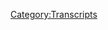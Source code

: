 {{Transcript
    | title         = [[246: April 5-6, 2009]]
    | caption       = [https://knowledgefight.libsyn.com/knowledge-fight-april-5-6-2009 Listen to this episode on Libsyn]
    | episodeNumber = [[246: April 5-6, 2009|246]]
    | length        = 02:53:22
}}

{{MessageBox
    | header     = Warning: Bot Generated Content
    | text       = This transcript was automatically generated by transcription software and likely contains many mistakes and misattributions. Please check the audio for definitive quotes, attribution, and context.
    | image      = N3yvass4myg91.webp
    | imagewidth = 50px
    | id         = warning
}}

{{TranscriptBlock
    | name      = Unknown Speaker
    | timestamp = 00:00:00.000
    | text      = Andy in Kansas, you're on the air, thanks for holding.
}}

{{TranscriptBlock
    | name      = Unknown Speaker
    | timestamp = 00:00:04.000
    | text      = Hello Alex, I'm a first time caller, I'm a huge fan, I love your work.
}}

{{TranscriptBlock
    | name      = Unknown Speaker
    | timestamp = 00:00:07.000
    | text      = I love you.
}}

{{TranscriptBlock
    | name      = Unknown Speaker
    | timestamp = 00:00:08.000
    | text      = Hey everybody, welcome back to Knowledge Fight, I'm Dan.
}}

{{TranscriptBlock
    | name      = Unknown Speaker
    | timestamp = 00:00:10.000
    | text      = I'm Jordan.
}}

{{TranscriptBlock
    | name      = Unknown Speaker
    | timestamp = 00:00:11.000
    | text      = We're a couple dudes, like to sit around, drink novelty beverages, and talk a little bit about Alex Jones.
}}

{{TranscriptBlock
    | name      = Unknown Speaker
    | timestamp = 00:00:15.000
    | text      = Indeed we are, Dan.
}}

{{TranscriptBlock
    | name      = Unknown Speaker
    | timestamp = 00:00:17.000
    | text      = Yup.
}}

{{TranscriptBlock
    | name      = Unknown Speaker
    | timestamp = 00:00:18.000
    | text      = Dan!
}}

{{TranscriptBlock
    | name      = Unknown Speaker
    | timestamp = 00:00:19.000
    | text      = Hi Jordan.
}}

{{TranscriptBlock
    | name      = Unknown Speaker
    | timestamp = 00:00:20.000
    | text      = When was the last time you were really, really sick?
}}

{{TranscriptBlock
    | name      = Unknown Speaker
    | timestamp = 00:00:22.000
    | text      = Like, we're talking, have you ever been hospitalized for sickness?
}}

{{TranscriptBlock
    | name      = Unknown Speaker
    | timestamp = 00:00:25.000
    | text      = Nah, not for a sickness.
}}

{{TranscriptBlock
    | name      = Unknown Speaker
    | timestamp = 00:00:27.000
    | text      = Not for a sickness?
}}

{{TranscriptBlock
    | name      = Unknown Speaker
    | timestamp = 00:00:28.000
    | text      = Maybe, I've gotten...
}}

{{TranscriptBlock
    | name      = Unknown Speaker
    | timestamp = 00:00:30.000
    | text      = Like what kind of infections are we dealing with?
}}

{{TranscriptBlock
    | name      = Unknown Speaker
    | timestamp = 00:00:32.000
    | text      = I've had like mono and strep throat and that's like knocked me out a bit.
}}

{{TranscriptBlock
    | name      = Unknown Speaker
    | timestamp = 00:00:36.000
    | text      = I don't know, I don't really get sick all that often.
}}

{{TranscriptBlock
    | name      = Unknown Speaker
    | timestamp = 00:00:38.000
    | text      = Is strep throat, I've never had strep throat or mono, is that like supposed to be really bad?
}}

{{TranscriptBlock
    | name      = Unknown Speaker
    | timestamp = 00:00:42.000
    | text      = It can be, it can be pretty bad.
}}

{{TranscriptBlock
    | name      = Unknown Speaker
    | timestamp = 00:00:44.000
    | text      = I mean you just get really bad fevers and you just have to ride it out, you know, get antibiotics and stuff like that and whatever.
}}

{{TranscriptBlock
    | name      = Unknown Speaker
    | timestamp = 00:00:51.000
    | text      = I don't know, I've not really, I don't get sick all that often and when I do it's usually just like on par with like a hangover.
}}

{{TranscriptBlock
    | name      = Unknown Speaker
    | timestamp = 00:00:57.000
    | text      = Really?
}}

{{TranscriptBlock
    | name      = Unknown Speaker
    | timestamp = 00:00:58.000
    | text      = Yeah, like hangovers are the things that have been like the worst in my life.
}}

{{TranscriptBlock
    | name      = Unknown Speaker
    | timestamp = 00:01:01.000
    | text      = Right, right, right, right.
}}

{{TranscriptBlock
    | name      = Unknown Speaker
    | timestamp = 00:01:02.000
    | text      = I don't know, it was weird. I guess I got chicken pox when I was really young.
}}

{{TranscriptBlock
    | name      = Unknown Speaker
    | timestamp = 00:01:05.000
    | text      = I remember that being kind of bad.
}}

{{TranscriptBlock
    | name      = Unknown Speaker
    | timestamp = 00:01:07.000
    | text      = Yeah, I broke my arm, went to a hospital, that's about it, really.
}}

{{TranscriptBlock
    | name      = Unknown Speaker
    | timestamp = 00:01:10.000
    | text      = I'm gonna be honest with you, I have never been prescribed antibiotics of any kind in my entire life. Isn't that crazy?
}}

{{TranscriptBlock
    | name      = Unknown Speaker
    | timestamp = 00:01:16.000
    | text      = That is kind of weird now, isn't it?
}}

{{TranscriptBlock
    | name      = Unknown Speaker
    | timestamp = 00:01:18.000
    | text      = That is very weird.
}}

{{TranscriptBlock
    | name      = Unknown Speaker
    | timestamp = 00:01:19.000
    | text      = Yeah, never happened.
}}

{{TranscriptBlock
    | name      = Unknown Speaker
    | timestamp = 00:01:20.000
    | text      = Well, not weird in a bad way or anything.
}}

{{TranscriptBlock
    | name      = Unknown Speaker
    | timestamp = 00:01:22.000
    | text      = No, no, no, it's great.
}}

{{TranscriptBlock
    | name      = Unknown Speaker
    | timestamp = 00:01:23.000
    | text      = But I've never been, like I've never had like a disease, disease.
}}

{{TranscriptBlock
    | name      = Unknown Speaker
    | timestamp = 00:01:28.000
    | text      = I guess I've stayed overnight in hospitals for like sleep studies and stuff like that.
}}

{{TranscriptBlock
    | name      = Unknown Speaker
    | timestamp = 00:01:32.000
    | text      = Like I had a really bad insomnia thing going for a bit in my life.
}}

{{TranscriptBlock
    | name      = Unknown Speaker
    | timestamp = 00:01:35.000
    | text      = Yeah.
}}

{{TranscriptBlock
    | name      = Unknown Speaker
    | timestamp = 00:01:36.000
    | text      = Yeah, other than that.
}}

{{TranscriptBlock
    | name      = Unknown Speaker
    | timestamp = 00:01:37.000
    | text      = Good stuff.
}}

{{TranscriptBlock
    | name      = Unknown Speaker
    | timestamp = 00:01:38.000
    | text      = Didn't lead to a great story.
}}

{{TranscriptBlock
    | name      = Unknown Speaker
    | timestamp = 00:01:39.000
    | text      = Nope.
}}

{{TranscriptBlock
    | name      = Unknown Speaker
    | timestamp = 00:01:40.000
    | text      = Sorry.
}}

{{TranscriptBlock
    | name      = Unknown Speaker
    | timestamp = 00:01:41.000
    | text      = Hey.
}}

{{TranscriptBlock
    | name      = Unknown Speaker
    | timestamp = 00:01:42.000
    | text      = But you know, it is great.
}}

{{TranscriptBlock
    | name      = Unknown Speaker
    | timestamp = 00:01:43.000
    | text      = Nice.
}}

{{TranscriptBlock
    | name      = Unknown Speaker
    | timestamp = 00:01:44.000
    | text      = Thanks.
}}

{{TranscriptBlock
    | name      = Unknown Speaker
    | timestamp = 00:01:45.000
    | text      = I'd like to say some great things about some of our new donors.
}}

{{TranscriptBlock
    | name      = Unknown Speaker
    | timestamp = 00:01:47.000
    | text      = I really appreciate it also very much and in honor of that, I'd like to say thank you so much.
}}

{{TranscriptBlock
    | name      = Unknown Speaker
    | timestamp = 00:01:52.000
    | text      = To Jonathan, you are now a policy wonk.
}}

{{TranscriptBlock
    | name      = Unknown Speaker
    | timestamp = 00:01:55.000
    | text      = I'm a policy wonk.
}}

{{TranscriptBlock
    | name      = Unknown Speaker
    | timestamp = 00:01:57.000
    | text      = Thank you, Jonathan.
}}

{{TranscriptBlock
    | name      = Unknown Speaker
    | timestamp = 00:01:58.000
    | text      = Thank you very much, Jonathan.
}}

{{TranscriptBlock
    | name      = Unknown Speaker
    | timestamp = 00:01:59.000
    | text      = Also, I'd like to say thank you to Atropos Twitch, you are now a policy wonk.
}}

{{TranscriptBlock
    | name      = Unknown Speaker
    | timestamp = 00:02:04.000
    | text      = I'm a policy wonk.
}}

{{TranscriptBlock
    | name      = Unknown Speaker
    | timestamp = 00:02:06.000
    | text      = Thank you so much.
}}

{{TranscriptBlock
    | name      = Unknown Speaker
    | timestamp = 00:02:07.000
    | text      = Thank you so much.
}}

{{TranscriptBlock
    | name      = Unknown Speaker
    | timestamp = 00:02:08.000
    | text      = Atropos.
}}

{{TranscriptBlock
    | name      = Unknown Speaker
    | timestamp = 00:02:09.000
    | text      = Kevin, you are now a policy wonk and thank you so much.
}}

{{TranscriptBlock
    | name      = Unknown Speaker
    | timestamp = 00:02:12.000
    | text      = I worded that weirdly.
}}

{{TranscriptBlock
    | name      = Unknown Speaker
    | timestamp = 00:02:13.000
    | text      = That was weirdly worded.
}}

{{TranscriptBlock
    | name      = Unknown Speaker
    | timestamp = 00:02:14.000
    | text      = I'm a policy wonk.
}}

{{TranscriptBlock
    | name      = Unknown Speaker
    | timestamp = 00:02:15.000
    | text      = Thank you, Kevin.
}}

{{TranscriptBlock
    | name      = Unknown Speaker
    | timestamp = 00:02:16.000
    | text      = Thank you very much.
}}

{{TranscriptBlock
    | name      = Unknown Speaker
    | timestamp = 00:02:17.000
    | text      = You know what's not weird?
}}

{{TranscriptBlock
    | name      = Unknown Speaker
    | timestamp = 00:02:18.000
    | text      = What's that?
}}

{{TranscriptBlock
    | name      = Unknown Speaker
    | timestamp = 00:02:19.000
    | text      = How grateful I am to Kevin.
}}

{{TranscriptBlock
    | name      = Unknown Speaker
    | timestamp = 00:02:20.000
    | text      = Oh, yeah.
}}

{{TranscriptBlock
    | name      = Unknown Speaker
    | timestamp = 00:02:21.000
    | text      = That's what you're getting in my game.
}}

{{TranscriptBlock
    | name      = Unknown Speaker
    | timestamp = 00:02:22.000
    | text      = That's what I'm doing.
}}

{{TranscriptBlock
    | name      = Unknown Speaker
    | timestamp = 00:02:23.000
    | text      = Then finally, I'd like to say thank you to somebody who's donated on a little bit of an elevated level.
}}

{{TranscriptBlock
    | name      = Unknown Speaker
    | timestamp = 00:02:27.000
    | text      = Ooh.
}}

{{TranscriptBlock
    | name      = Unknown Speaker
    | timestamp = 00:02:28.000
    | text      = And we appreciate that oh so very much.
}}

{{TranscriptBlock
    | name      = Unknown Speaker
    | timestamp = 00:02:29.000
    | text      = So, Emmy, you are now a technocrat.
}}

{{TranscriptBlock
    | name      = Unknown Speaker
    | timestamp = 00:02:32.000
    | text      = I'm a policy wonk.
}}

{{TranscriptBlock
    | name      = Unknown Speaker
    | timestamp = 00:02:33.000
    | text      = Four stars.
}}

{{TranscriptBlock
    | name      = Unknown Speaker
    | timestamp = 00:02:34.000
    | text      = Go home to your mother and tell her you're brilliant.
}}

{{TranscriptBlock
    | name      = Unknown Speaker
    | timestamp = 00:02:36.000
    | text      = Someone, someone sodomite sent me a bucket of poop.
}}

{{TranscriptBlock
    | name      = Unknown Speaker
    | timestamp = 00:02:39.000
    | text      = Daddy shark.
}}

{{TranscriptBlock
    | name      = Unknown Speaker
    | timestamp = 00:02:40.000
    | text      = Ba, ba, ba, ba, ba.
}}

{{TranscriptBlock
    | name      = Unknown Speaker
    | timestamp = 00:02:41.000
    | text      = Jar Jar Binks has a Caribbean black accent.
}}

{{TranscriptBlock
    | name      = Unknown Speaker
    | timestamp = 00:02:46.000
    | text      = He's a loser little, little titty baby.
}}

{{TranscriptBlock
    | name      = Unknown Speaker
    | timestamp = 00:02:49.000
    | text      = I don't want to hate black people.
}}

{{TranscriptBlock
    | name      = Unknown Speaker
    | timestamp = 00:02:50.000
    | text      = I renounce Jesus Christ.
}}

{{TranscriptBlock
    | name      = Unknown Speaker
    | timestamp = 00:02:52.000
    | text      = Thank you so much, Emmy.
}}

{{TranscriptBlock
    | name      = Unknown Speaker
    | timestamp = 00:02:53.000
    | text      = Thank you so much, Emmy.
}}

{{TranscriptBlock
    | name      = Unknown Speaker
    | timestamp = 00:02:54.000
    | text      = You know, Emmy.
}}

{{TranscriptBlock
    | name      = Unknown Speaker
    | timestamp = 00:02:55.000
    | text      = The reason I overpronounced it is because it's E-M-M-E.
}}

{{TranscriptBlock
    | name      = Unknown Speaker
    | timestamp = 00:02:57.000
    | text      = So, it might actually be M.
}}

{{TranscriptBlock
    | name      = Unknown Speaker
    | timestamp = 00:02:59.000
    | text      = It could be M.
}}

{{TranscriptBlock
    | name      = Unknown Speaker
    | timestamp = 00:03:00.000
    | text      = And if it is, I apologize.
}}

{{TranscriptBlock
    | name      = Unknown Speaker
    | timestamp = 00:03:01.000
    | text      = Ah.
}}

{{TranscriptBlock
    | name      = Unknown Speaker
    | timestamp = 00:03:02.000
    | text      = First of all, for mispronouncing it.
}}

{{TranscriptBlock
    | name      = Unknown Speaker
    | timestamp = 00:03:03.000
    | text      = And then overpronouncing it, pronouncing the mispronunciation.
}}

{{TranscriptBlock
    | name      = Unknown Speaker
    | timestamp = 00:03:06.000
    | text      = Meh.
}}

{{TranscriptBlock
    | name      = Unknown Speaker
    | timestamp = 00:03:07.000
    | text      = Sorry.
}}

{{TranscriptBlock
    | name      = Unknown Speaker
    | timestamp = 00:03:08.000
    | text      = Well, I just appreciate a good palindrome.
}}

{{TranscriptBlock
    | name      = Unknown Speaker
    | timestamp = 00:03:11.000
    | text      = Emmy.
}}

{{TranscriptBlock
    | name      = Unknown Speaker
    | timestamp = 00:03:12.000
    | text      = Yeah.
}}

{{TranscriptBlock
    | name      = Unknown Speaker
    | timestamp = 00:03:13.000
    | text      = Abel was I.
}}

{{TranscriptBlock
    | name      = Unknown Speaker
    | timestamp = 00:03:14.000
    | text      = A or I saw Elba.
}}

{{TranscriptBlock
    | name      = Unknown Speaker
    | timestamp = 00:03:16.000
    | text      = Palindrome.
}}

{{TranscriptBlock
    | name      = Unknown Speaker
    | timestamp = 00:03:17.000
    | text      = Don't look at me like that.
}}

{{TranscriptBlock
    | name      = Unknown Speaker
    | timestamp = 00:03:19.000
    | text      = A man playing a canal Panama.
}}

{{TranscriptBlock
    | name      = Unknown Speaker
    | timestamp = 00:03:22.000
    | text      = I only talk about one Elba and that is Idris.
}}

{{TranscriptBlock
    | name      = Unknown Speaker
    | timestamp = 00:03:26.000
    | text      = Racecar.
}}

{{TranscriptBlock
    | name      = Unknown Speaker
    | timestamp = 00:03:27.000
    | text      = My.
}}

{{TranscriptBlock
    | name      = Unknown Speaker
    | timestamp = 00:03:28.000
    | text      = These are all palindromes, man.
}}

{{TranscriptBlock
    | name      = Unknown Speaker
    | timestamp = 00:03:31.000
    | text      = What else you got?
}}

{{TranscriptBlock
    | name      = Unknown Speaker
    | timestamp = 00:03:32.000
    | text      = I think Abel was I, air I saw Elba.
}}

{{TranscriptBlock
    | name      = Unknown Speaker
    | timestamp = 00:03:34.000
    | text      = That was going to be.
}}

{{TranscriptBlock
    | name      = Unknown Speaker
    | timestamp = 00:03:35.000
    | text      = It's very top out.
}}

{{TranscriptBlock
    | name      = Unknown Speaker
    | timestamp = 00:03:36.000
    | text      = Yeah, yeah, yeah.
}}

{{TranscriptBlock
    | name      = Unknown Speaker
    | timestamp = 00:03:37.000
    | text      = That's going to be your one.
}}

{{TranscriptBlock
    | name      = Unknown Speaker
    | timestamp = 00:03:38.000
    | text      = One zero zero one.
}}

{{TranscriptBlock
    | name      = Unknown Speaker
    | timestamp = 00:03:39.000
    | text      = That's a good palindrome.
}}

{{TranscriptBlock
    | name      = Unknown Speaker
    | timestamp = 00:03:40.000
    | text      = That's a good palindrome.
}}

{{TranscriptBlock
    | name      = Unknown Speaker
    | timestamp = 00:03:41.000
    | text      = If you would like to support the show and what we do, you can do that by going to our
}}

{{TranscriptBlock
    | name      = Unknown Speaker
    | timestamp = 00:03:44.000
    | text      = website knowledgefight.com, clicking that button that says support the show.
}}

{{TranscriptBlock
    | name      = Unknown Speaker
    | timestamp = 00:03:47.000
    | text      = We would appreciate it.
}}

{{TranscriptBlock
    | name      = Unknown Speaker
    | timestamp = 00:03:48.000
    | text      = Yes.
}}

{{TranscriptBlock
    | name      = Unknown Speaker
    | timestamp = 00:03:49.000
    | text      = Jordan, we got a fun episode to get into today and I think.
}}

{{TranscriptBlock
    | name      = Unknown Speaker
    | timestamp = 00:03:51.000
    | text      = Do we?
}}

{{TranscriptBlock
    | name      = Unknown Speaker
    | timestamp = 00:03:52.000
    | text      = You're very excited.
}}

{{TranscriptBlock
    | name      = Unknown Speaker
    | timestamp = 00:03:53.000
    | text      = It's fitting that this will be the last episode of the year on Knowledge Fight, which brings
}}

{{TranscriptBlock
    | name      = Unknown Speaker
    | timestamp = 00:03:57.000
    | text      = us to basically our second anniversary.
}}

{{TranscriptBlock
    | name      = Unknown Speaker
    | timestamp = 00:03:59.000
    | text      = Like at the beginning of January will be two years officially doing this.
}}

{{TranscriptBlock
    | name      = Unknown Speaker
    | timestamp = 00:04:04.000
    | text      = And so before we get into the episode, I wanted to take a moment and I've been thinking about
}}

{{TranscriptBlock
    | name      = Unknown Speaker
    | timestamp = 00:04:08.000
    | text      = it, what my favorite thing on the show was.
}}

{{TranscriptBlock
    | name      = Unknown Speaker
    | timestamp = 00:04:11.000
    | text      = Like I'd considered like maybe for our New Year's Eve episode, which we're doing right
}}

{{TranscriptBlock
    | name      = Unknown Speaker
    | timestamp = 00:04:15.000
    | text      = now, maybe we do a clip show.
}}

{{TranscriptBlock
    | name      = Unknown Speaker
    | timestamp = 00:04:18.000
    | text      = Oh, what are we?
}}

{{TranscriptBlock
    | name      = Unknown Speaker
    | timestamp = 00:04:20.000
    | text      = Cheers?
}}

{{TranscriptBlock
    | name      = Unknown Speaker
    | timestamp = 00:04:21.000
    | text      = We're not doing a clip show.
}}

{{TranscriptBlock
    | name      = Unknown Speaker
    | timestamp = 00:04:22.000
    | text      = But that's what I started to think about.
}}

{{TranscriptBlock
    | name      = Unknown Speaker
    | timestamp = 00:04:23.000
    | text      = It was like, first of all, is that gauche?
}}

{{TranscriptBlock
    | name      = Unknown Speaker
    | timestamp = 00:04:25.000
    | text      = Second of all, what is that?
}}

{{TranscriptBlock
    | name      = Unknown Speaker
    | timestamp = 00:04:28.000
    | text      = We are a clip show.
}}

{{TranscriptBlock
    | name      = Unknown Speaker
    | timestamp = 00:04:30.000
    | text      = Right.
}}

{{TranscriptBlock
    | name      = Unknown Speaker
    | timestamp = 00:04:31.000
    | text      = Do we do the top 10 clips of Alex Jones?
}}

{{TranscriptBlock
    | name      = Unknown Speaker
    | timestamp = 00:04:34.000
    | text      = But then we've already talked about those clips.
}}

{{TranscriptBlock
    | name      = Unknown Speaker
    | timestamp = 00:04:36.000
    | text      = It feels false.
}}

{{TranscriptBlock
    | name      = Unknown Speaker
    | timestamp = 00:04:37.000
    | text      = And then like, okay, what about the top 10 moments on our show?
}}

{{TranscriptBlock
    | name      = Unknown Speaker
    | timestamp = 00:04:40.000
    | text      = Like you and me sitting here listening to ourselves.
}}

{{TranscriptBlock
    | name      = Unknown Speaker
    | timestamp = 00:04:42.000
    | text      = No, no, no.
}}

{{TranscriptBlock
    | name      = Unknown Speaker
    | timestamp = 00:04:44.000
    | text      = Fuck that.
}}

{{TranscriptBlock
    | name      = Unknown Speaker
    | timestamp = 00:04:45.000
    | text      = No.
}}

{{TranscriptBlock
    | name      = Unknown Speaker
    | timestamp = 00:04:46.000
    | text      = That's awful.
}}

{{TranscriptBlock
    | name      = Unknown Speaker
    | timestamp = 00:04:47.000
    | text      = But I started to reflect on it.
}}

{{TranscriptBlock
    | name      = Unknown Speaker
    | timestamp = 00:04:48.000
    | text      = I was taking a bath the other day and I was laying there.
}}

{{TranscriptBlock
    | name      = Unknown Speaker
    | timestamp = 00:04:50.000
    | text      = I was thinking about like, what was, what sticks out in my head as the best thing that
}}

{{TranscriptBlock
    | name      = Unknown Speaker
    | timestamp = 00:04:55.000
    | text      = we've uncovered on this show in 2018?
}}

{{TranscriptBlock
    | name      = Unknown Speaker
    | timestamp = 00:04:58.000
    | text      = And I think, I mean, there's crimes.
}}

{{TranscriptBlock
    | name      = Unknown Speaker
    | timestamp = 00:05:00.000
    | text      = Certainly on our last episode, we had a real fucked up announcement.
}}

{{TranscriptBlock
    | name      = Unknown Speaker
    | timestamp = 00:05:03.000
    | text      = The tragic story of Nank.
}}

{{TranscriptBlock
    | name      = Unknown Speaker
    | timestamp = 00:05:05.000
    | text      = Sure.
}}

{{TranscriptBlock
    | name      = Unknown Speaker
    | timestamp = 00:05:06.000
    | text      = But I think that might have also been in 2017.
}}

{{TranscriptBlock
    | name      = Unknown Speaker
    | timestamp = 00:05:08.000
    | text      = Yes, it was.
}}

{{TranscriptBlock
    | name      = Unknown Speaker
    | timestamp = 00:05:09.000
    | text      = We learned that Alex Jones probably killed a guy, which is-
}}

{{TranscriptBlock
    | name      = Unknown Speaker
    | timestamp = 00:05:12.000
    | text      = Oh, definitely.
}}

{{TranscriptBlock
    | name      = Unknown Speaker
    | timestamp = 00:05:13.000
    | text      = Big stuff for us.
}}

{{TranscriptBlock
    | name      = Unknown Speaker
    | timestamp = 00:05:14.000
    | text      = Definitely probably technically killed a guy.
}}

{{TranscriptBlock
    | name      = Unknown Speaker
    | timestamp = 00:05:16.000
    | text      = I wanted to actually have you come in with your favorite thing and I have my favorite
}}

{{TranscriptBlock
    | name      = Unknown Speaker
    | timestamp = 00:05:20.000
    | text      = thing, but I forgot to tell you.
}}

{{TranscriptBlock
    | name      = Unknown Speaker
    | timestamp = 00:05:21.000
    | text      = And so I'm just going to give mine.
}}

{{TranscriptBlock
    | name      = Unknown Speaker
    | timestamp = 00:05:23.000
    | text      = And if you, if something comes up in your head, certainly by all means, I will say that
}}

{{TranscriptBlock
    | name      = Unknown Speaker
    | timestamp = 00:05:27.000
    | text      = the top thing for me is Alex Jones's interview with Bill Ayers.
}}

{{TranscriptBlock
    | name      = Unknown Speaker
    | timestamp = 00:05:31.000
    | text      = That I re-watched that interview and nothing can top that.
}}

{{TranscriptBlock
    | name      = Unknown Speaker
    | timestamp = 00:05:36.000
    | text      = Yeah, that was great.
}}

{{TranscriptBlock
    | name      = Unknown Speaker
    | timestamp = 00:05:37.000
    | text      = At one point, I forgot about this.
}}

{{TranscriptBlock
    | name      = Unknown Speaker
    | timestamp = 00:05:39.000
    | text      = And Bill Ayers asks him where he found some declassified information and Alex is like,
}}

{{TranscriptBlock
    | name      = Unknown Speaker
    | timestamp = 00:05:45.000
    | text      = history channel.
}}

{{TranscriptBlock
    | name      = Unknown Speaker
    | timestamp = 00:05:46.000
    | text      = I forgot about that.
}}

{{TranscriptBlock
    | name      = Unknown Speaker
    | timestamp = 00:05:47.000
    | text      = That's right.
}}

{{TranscriptBlock
    | name      = Unknown Speaker
    | timestamp = 00:05:48.000
    | text      = Oh shit.
}}

{{TranscriptBlock
    | name      = Unknown Speaker
    | timestamp = 00:05:49.000
    | text      = It's the most absurd thing ever.
}}

{{TranscriptBlock
    | name      = Unknown Speaker
    | timestamp = 00:05:51.000
    | text      = And I think that gets my title for best thing in 2018 on our show.
}}

{{TranscriptBlock
    | name      = Unknown Speaker
    | timestamp = 00:05:57.000
    | text      = This is probably recency bias because of my complete lack of any kind of memory, but man,
}}

{{TranscriptBlock
    | name      = Unknown Speaker
    | timestamp = 00:06:04.000
    | text      = it's tough to beat a good bite of the apple in a fat filled, life's very fragile.
}}

{{TranscriptBlock
    | name      = Unknown Speaker
    | timestamp = 00:06:10.000
    | text      = Right.
}}

{{TranscriptBlock
    | name      = Unknown Speaker
    | timestamp = 00:06:11.000
    | text      = Right.
}}

{{TranscriptBlock
    | name      = Unknown Speaker
    | timestamp = 00:06:12.000
    | text      = Right.
}}

{{TranscriptBlock
    | name      = Unknown Speaker
    | timestamp = 00:06:13.000
    | text      = Right.
}}

{{TranscriptBlock
    | name      = Unknown Speaker
    | timestamp = 00:06:14.000
    | text      = Right.
}}

{{TranscriptBlock
    | name      = Unknown Speaker
    | timestamp = 00:06:15.000
    | text      = That's solid.
}}

{{TranscriptBlock
    | name      = Unknown Speaker
    | timestamp = 00:06:16.000
    | text      = Those are strong.
}}

{{TranscriptBlock
    | name      = Unknown Speaker
    | timestamp = 00:06:17.000
    | text      = No, they weren't.
}}

{{TranscriptBlock
    | name      = Unknown Speaker
    | timestamp = 00:06:18.000
    | text      = They were very close together though.
}}

{{TranscriptBlock
    | name      = Unknown Speaker
    | timestamp = 00:06:19.000
    | text      = They were back to back episodes, but yeah, those are real strong.
}}

{{TranscriptBlock
    | name      = Unknown Speaker
    | timestamp = 00:06:22.000
    | text      = But the reason that I'm going to say, I respect your choice, but I'm staying with mine is
}}

{{TranscriptBlock
    | name      = Unknown Speaker
    | timestamp = 00:06:27.000
    | text      = that I wasn't trying to convince you.
}}

{{TranscriptBlock
    | name      = Unknown Speaker
    | timestamp = 00:06:29.000
    | text      = I understand that there will be nothing that is named the best.
}}

{{TranscriptBlock
    | name      = Unknown Speaker
    | timestamp = 00:06:32.000
    | text      = We just each have our best.
}}

{{TranscriptBlock
    | name      = Unknown Speaker
    | timestamp = 00:06:33.000
    | text      = Right.
}}

{{TranscriptBlock
    | name      = Unknown Speaker
    | timestamp = 00:06:34.000
    | text      = Right.
}}

{{TranscriptBlock
    | name      = Unknown Speaker
    | timestamp = 00:06:35.000
    | text      = Right.
}}

{{TranscriptBlock
    | name      = Unknown Speaker
    | timestamp = 00:06:36.000
    | text      = I love your choice for best.
}}

{{TranscriptBlock
    | name      = Unknown Speaker
    | timestamp = 00:06:37.000
    | text      = The reason my choice is better.
}}

{{TranscriptBlock
    | name      = Unknown Speaker
    | timestamp = 00:06:38.000
    | text      = I'm just kidding.
}}

{{TranscriptBlock
    | name      = Unknown Speaker
    | timestamp = 00:06:40.000
    | text      = Ooh, Facebook group poll.
}}

{{TranscriptBlock
    | name      = Unknown Speaker
    | timestamp = 00:06:43.000
    | text      = It's that in that interview, Alex really demonstrates how he can't hang in an interview with someone
}}

{{TranscriptBlock
    | name      = Unknown Speaker
    | timestamp = 00:06:49.000
    | text      = who he's been lying about for years.
}}

{{TranscriptBlock
    | name      = Unknown Speaker
    | timestamp = 00:06:51.000
    | text      = For sure.
}}

{{TranscriptBlock
    | name      = Unknown Speaker
    | timestamp = 00:06:52.000
    | text      = He has the guy there.
}}

{{TranscriptBlock
    | name      = Unknown Speaker
    | timestamp = 00:06:53.000
    | text      = It's his chance to pin him down and he can't do it because all of the information that
}}

{{TranscriptBlock
    | name      = Unknown Speaker
    | timestamp = 00:06:57.000
    | text      = he's been saying about this guy for years is all lies.
}}

{{TranscriptBlock
    | name      = Unknown Speaker
    | timestamp = 00:07:00.000
    | text      = Yeah.
}}

{{TranscriptBlock
    | name      = Unknown Speaker
    | timestamp = 00:07:01.000
    | text      = He just fully demonstrates that Alex is full of shit and he can't handle it.
}}

{{TranscriptBlock
    | name      = Unknown Speaker
    | timestamp = 00:07:07.000
    | text      = Like he flounders and it's super embarrassing.
}}

{{TranscriptBlock
    | name      = Unknown Speaker
    | timestamp = 00:07:10.000
    | text      = I think that this actually unintentionally has some relevance to some of the stuff we're
}}

{{TranscriptBlock
    | name      = Unknown Speaker
    | timestamp = 00:07:15.000
    | text      = going to be going over today because it's another instance of Alex feet to the fire.
}}

{{TranscriptBlock
    | name      = Unknown Speaker
    | timestamp = 00:07:20.000
    | text      = He's interviewing Noam Chomsky?
}}

{{TranscriptBlock
    | name      = Unknown Speaker
    | timestamp = 00:07:23.000
    | text      = No, but it's another instance of him just not being able to hang.
}}

{{TranscriptBlock
    | name      = Unknown Speaker
    | timestamp = 00:07:27.000
    | text      = Alex Jones, you have put yourself in the position of the guy.
}}

{{TranscriptBlock
    | name      = Unknown Speaker
    | timestamp = 00:07:31.000
    | text      = You are Jordan.
}}

{{TranscriptBlock
    | name      = Unknown Speaker
    | timestamp = 00:07:32.000
    | text      = Not you.
}}

{{TranscriptBlock
    | name      = Unknown Speaker
    | timestamp = 00:07:33.000
    | text      = Michael Jordan.
}}

{{TranscriptBlock
    | name      = Unknown Speaker
    | timestamp = 00:07:34.000
    | text      = Michael Jordan.
}}

{{TranscriptBlock
    | name      = Unknown Speaker
    | timestamp = 00:07:35.000
    | text      = You're the guy who they pass the ball to when there's three seconds left and you're down
}}

{{TranscriptBlock
    | name      = Unknown Speaker
    | timestamp = 00:07:39.000
    | text      = two.
}}

{{TranscriptBlock
    | name      = Unknown Speaker
    | timestamp = 00:07:40.000
    | text      = Right, right, right.
}}

{{TranscriptBlock
    | name      = Unknown Speaker
    | timestamp = 00:07:41.000
    | text      = He passed the ball to Steve Kerr though.
}}

{{TranscriptBlock
    | name      = Unknown Speaker
    | timestamp = 00:07:42.000
    | text      = Right.
}}

{{TranscriptBlock
    | name      = Unknown Speaker
    | timestamp = 00:07:43.000
    | text      = There is that.
}}

{{TranscriptBlock
    | name      = Unknown Speaker
    | timestamp = 00:07:44.000
    | text      = But that's still a good choice.
}}

{{TranscriptBlock
    | name      = Unknown Speaker
    | timestamp = 00:07:45.000
    | text      = Still a good choice.
}}

{{TranscriptBlock
    | name      = Unknown Speaker
    | timestamp = 00:07:46.000
    | text      = Steve Kerr is the Bill Ayers of the Bulls, I believe.
}}

{{TranscriptBlock
    | name      = Unknown Speaker
    | timestamp = 00:07:50.000
    | text      = Everybody calls him that.
}}

{{TranscriptBlock
    | name      = Unknown Speaker
    | timestamp = 00:07:52.000
    | text      = Koo coach.
}}

{{TranscriptBlock
    | name      = Unknown Speaker
    | timestamp = 00:07:53.000
    | text      = Yeah, but Alex presents himself that way but then over and over again we see these examples
}}

{{TranscriptBlock
    | name      = Unknown Speaker
    | timestamp = 00:07:58.000
    | text      = of it's like the buzzer is coming down.
}}

{{TranscriptBlock
    | name      = Unknown Speaker
    | timestamp = 00:08:00.000
    | text      = The game is about to end.
}}

{{TranscriptBlock
    | name      = Unknown Speaker
    | timestamp = 00:08:01.000
    | text      = You're interviewing Bill Ayers.
}}

{{TranscriptBlock
    | name      = Unknown Speaker
    | timestamp = 00:08:03.000
    | text      = The guy you said is a domestic terrorist and you can prove it and you just get embarrassed
}}

{{TranscriptBlock
    | name      = Unknown Speaker
    | timestamp = 00:08:08.000
    | text      = by it.
}}

{{TranscriptBlock
    | name      = Unknown Speaker
    | timestamp = 00:08:09.000
    | text      = I think today we see another instance of the clock is winding down.
}}

{{TranscriptBlock
    | name      = Unknown Speaker
    | timestamp = 00:08:13.000
    | text      = Alex feet to the fire, back to the wall, shits the bed.
}}

{{TranscriptBlock
    | name      = Unknown Speaker
    | timestamp = 00:08:17.000
    | text      = I'm very excited about that.
}}

{{TranscriptBlock
    | name      = Unknown Speaker
    | timestamp = 00:08:18.000
    | text      = Okay.
}}

{{TranscriptBlock
    | name      = Unknown Speaker
    | timestamp = 00:08:19.000
    | text      = Today we're going to be going over April 5th and 6th, 2009.
}}

{{TranscriptBlock
    | name      = Unknown Speaker
    | timestamp = 00:08:22.000
    | text      = Okay.
}}

{{TranscriptBlock
    | name      = Unknown Speaker
    | timestamp = 00:08:23.000
    | text      = And it's just, there's a lot going on.
}}

{{TranscriptBlock
    | name      = Unknown Speaker
    | timestamp = 00:08:28.000
    | text      = Okay, okay.
}}

{{TranscriptBlock
    | name      = Unknown Speaker
    | timestamp = 00:08:29.000
    | text      = But we will start with an out of context drop from today's episode.
}}

{{TranscriptBlock
    | name      = Unknown Speaker
    | timestamp = 00:08:32.000
    | text      = I would ask listeners to check out every claim we're going to make for yourself because the
}}

{{TranscriptBlock
    | name      = Unknown Speaker
    | timestamp = 00:08:39.000
    | text      = biggest problem we do have going for us is that most of the stuff I see on the internet
}}

{{TranscriptBlock
    | name      = Unknown Speaker
    | timestamp = 00:08:46.000
    | text      = is speculation or rumors.
}}

{{TranscriptBlock
    | name      = Unknown Speaker
    | timestamp = 00:08:48.000
    | text      = And on my site.
}}

{{TranscriptBlock
    | name      = Unknown Speaker
    | timestamp = 00:08:52.000
    | text      = I love that.
}}

{{TranscriptBlock
    | name      = Unknown Speaker
    | timestamp = 00:08:56.000
    | text      = What I would like you guys to do who are listening to this show is my job.
}}

{{TranscriptBlock
    | name      = Unknown Speaker
    | timestamp = 00:09:01.000
    | text      = I would like you to investigate.
}}

{{TranscriptBlock
    | name      = Unknown Speaker
    | timestamp = 00:09:04.000
    | text      = I want you to call these sources.
}}

{{TranscriptBlock
    | name      = Unknown Speaker
    | timestamp = 00:09:06.000
    | text      = I want you to back them up.
}}

{{TranscriptBlock
    | name      = Unknown Speaker
    | timestamp = 00:09:07.000
    | text      = I want you to find secondary sources and I want you to get quotes on the record.
}}

{{TranscriptBlock
    | name      = Unknown Speaker
    | timestamp = 00:09:11.000
    | text      = I, however, am going to report on speculation on the internet.
}}

{{TranscriptBlock
    | name      = Unknown Speaker
    | timestamp = 00:09:15.000
    | text      = I mean, he's trying to present it as like, I have done all this research.
}}

{{TranscriptBlock
    | name      = Unknown Speaker
    | timestamp = 00:09:19.000
    | text      = And so you guys don't take my word for it.
}}

{{TranscriptBlock
    | name      = Unknown Speaker
    | timestamp = 00:09:22.000
    | text      = Like I'm some sort of Lavar Burton out here.
}}

{{TranscriptBlock
    | name      = Unknown Speaker
    | timestamp = 00:09:24.000
    | text      = Uh, but is that, is that right?
}}

{{TranscriptBlock
    | name      = Unknown Speaker
    | timestamp = 00:09:26.000
    | text      = Is that what he said?
}}

{{TranscriptBlock
    | name      = Unknown Speaker
    | timestamp = 00:09:27.000
    | text      = That is what he said on Reading Rainbow.
}}

{{TranscriptBlock
    | name      = Unknown Speaker
    | timestamp = 00:09:29.000
    | text      = Holy shit.
}}

{{TranscriptBlock
    | name      = Unknown Speaker
    | timestamp = 00:09:30.000
    | text      = I just got so scared.
}}

{{TranscriptBlock
    | name      = Unknown Speaker
    | timestamp = 00:09:31.000
    | text      = No, no, no.
}}

{{TranscriptBlock
    | name      = Unknown Speaker
    | timestamp = 00:09:32.000
    | text      = I panicked as well.
}}

{{TranscriptBlock
    | name      = Unknown Speaker
    | timestamp = 00:09:34.000
    | text      = I was like, where is that?
}}

{{TranscriptBlock
    | name      = Unknown Speaker
    | timestamp = 00:09:36.000
    | text      = Is that Reading Rainbow?
}}

{{TranscriptBlock
    | name      = Unknown Speaker
    | timestamp = 00:09:38.000
    | text      = That's right.
}}

{{TranscriptBlock
    | name      = Unknown Speaker
    | timestamp = 00:09:39.000
    | text      = Yeah.
}}

{{TranscriptBlock
    | name      = Unknown Speaker
    | timestamp = 00:09:40.000
    | text      = That's what he said on Reading Rainbow.
}}

{{TranscriptBlock
    | name      = Unknown Speaker
    | timestamp = 00:09:41.000
    | text      = Is that Georgie LaForge's catchphrase?
}}

{{TranscriptBlock
    | name      = Unknown Speaker
    | timestamp = 00:09:42.000
    | text      = This is a real chumbawumba all over again.
}}

{{TranscriptBlock
    | name      = Unknown Speaker
    | timestamp = 00:09:43.000
    | text      = Oh boy.
}}

{{TranscriptBlock
    | name      = Unknown Speaker
    | timestamp = 00:09:44.000
    | text      = We're in trouble here.
}}

{{TranscriptBlock
    | name      = Unknown Speaker
    | timestamp = 00:09:45.000
    | text      = Um, so yeah, but he's trying to present the idea of like, I've done the research, but
}}

{{TranscriptBlock
    | name      = Unknown Speaker
    | timestamp = 00:09:49.000
    | text      = everything else on the internet, there's so much stuff out there that's ranked speculation
}}

{{TranscriptBlock
    | name      = Unknown Speaker
    | timestamp = 00:09:53.000
    | text      = and all this nonsense.
}}

{{TranscriptBlock
    | name      = Unknown Speaker
    | timestamp = 00:09:54.000
    | text      = So don't just believe me cause I'm saying it.
}}

{{TranscriptBlock
    | name      = Unknown Speaker
    | timestamp = 00:09:56.000
    | text      = Right.
}}

{{TranscriptBlock
    | name      = Unknown Speaker
    | timestamp = 00:09:57.000
    | text      = I will say, unfortunately, Alex, I have done just that.
}}

{{TranscriptBlock
    | name      = Unknown Speaker
    | timestamp = 00:09:59.000
    | text      = And that is what this podcast is.
}}

{{TranscriptBlock
    | name      = Unknown Speaker
    | timestamp = 00:10:01.000
    | text      = And you don't come out looking good.
}}

{{TranscriptBlock
    | name      = Unknown Speaker
    | timestamp = 00:10:03.000
    | text      = And in this episode you come out looking particularly bad.
}}

{{TranscriptBlock
    | name      = Unknown Speaker
    | timestamp = 00:10:07.000
    | text      = Now we're all excited.
}}

{{TranscriptBlock
    | name      = Unknown Speaker
    | timestamp = 00:10:08.000
    | text      = Yeah.
}}

{{TranscriptBlock
    | name      = Unknown Speaker
    | timestamp = 00:10:09.000
    | text      = So here's the first clip.
}}

{{TranscriptBlock
    | name      = Unknown Speaker
    | timestamp = 00:10:10.000
    | text      = This is from April 5th and that's a Sunday show.
}}

{{TranscriptBlock
    | name      = Unknown Speaker
    | timestamp = 00:10:13.000
    | text      = What has happened in the world is there's been some bad stuff that just happened.
}}

{{TranscriptBlock
    | name      = Unknown Speaker
    | timestamp = 00:10:18.000
    | text      = There have been some murders and Alex has to cover these murders because they kind of
}}

{{TranscriptBlock
    | name      = Unknown Speaker
    | timestamp = 00:10:24.000
    | text      = involve him.
}}

{{TranscriptBlock
    | name      = Unknown Speaker
    | timestamp = 00:10:26.000
    | text      = There have been a lot of horrible mass shootings, people killing their whole families, some
}}

{{TranscriptBlock
    | name      = Unknown Speaker
    | timestamp = 00:10:32.000
    | text      = spoiled, rotten, cowardly lunatic, because he couldn't learn to speak English fast enough,
}}

{{TranscriptBlock
    | name      = Unknown Speaker
    | timestamp = 00:10:37.000
    | text      = went into the place where people were supposedly teaching him English and killed 13 people.
}}

{{TranscriptBlock
    | name      = Unknown Speaker
    | timestamp = 00:10:42.000
    | text      = Supposedly teaching him English.
}}

{{TranscriptBlock
    | name      = Unknown Speaker
    | timestamp = 00:10:43.000
    | text      = Including himself.
}}

{{TranscriptBlock
    | name      = Unknown Speaker
    | timestamp = 00:10:44.000
    | text      = And then there was another one yesterday in Pittsburgh, Pennsylvania where this Richard
}}

{{TranscriptBlock
    | name      = Unknown Speaker
    | timestamp = 00:10:51.000
    | text      = Andrew Polaski, 20 something year old, 22 year old man waited for three police to come
}}

{{TranscriptBlock
    | name      = Unknown Speaker
    | timestamp = 00:11:00.000
    | text      = to his mommy's house where he lived.
}}

{{TranscriptBlock
    | name      = Unknown Speaker
    | timestamp = 00:11:03.000
    | text      = It's always these guys that live with mommy.
}}

{{TranscriptBlock
    | name      = Unknown Speaker
    | timestamp = 00:11:05.000
    | text      = I mean, I don't know what the deal is with them, but the point is that he shot two of
}}

{{TranscriptBlock
    | name      = Unknown Speaker
    | timestamp = 00:11:12.000
    | text      = the cops as his mother waved them into the house to throw him out.
}}

{{TranscriptBlock
    | name      = Unknown Speaker
    | timestamp = 00:11:17.000
    | text      = And then he waited for more to come and shot three more killing another one of them.
}}

{{TranscriptBlock
    | name      = Unknown Speaker
    | timestamp = 00:11:24.000
    | text      = And the mainstream media has certainly enjoyed tying me into this.
}}

{{TranscriptBlock
    | name      = Unknown Speaker
    | timestamp = 00:11:29.000
    | text      = Let me tell you, Raw Story, the Pittsburgh Post Gazette and others, because his friends
}}

{{TranscriptBlock
    | name      = Unknown Speaker
    | timestamp = 00:11:37.000
    | text      = and family say that he learned, he was also in the Marines, by the way, he learned of
}}

{{TranscriptBlock
    | name      = Unknown Speaker
    | timestamp = 00:11:43.000
    | text      = a plan to put troops on the streets and for gun confiscation.
}}

{{TranscriptBlock
    | name      = Unknown Speaker
    | timestamp = 00:11:46.000
    | text      = Oh no.
}}

{{TranscriptBlock
    | name      = Unknown Speaker
    | timestamp = 00:11:47.000
    | text      = And I'm attacked by the newspaper saying that doesn't exist.
}}

{{TranscriptBlock
    | name      = Unknown Speaker
    | timestamp = 00:11:51.000
    | text      = When all I did was read the Army Times and by the way, in separate news.
}}

{{TranscriptBlock
    | name      = Unknown Speaker
    | timestamp = 00:11:56.000
    | text      = He goes off on another.
}}

{{TranscriptBlock
    | name      = Unknown Speaker
    | timestamp = 00:11:57.000
    | text      = Yeah, I'm surprised he goes off on another tangent.
}}

{{TranscriptBlock
    | name      = Unknown Speaker
    | timestamp = 00:12:00.000
    | text      = Kind of said his piece on that one, which is no, no, no, no, no.
}}

{{TranscriptBlock
    | name      = Unknown Speaker
    | timestamp = 00:12:04.000
    | text      = Not me.
}}

{{TranscriptBlock
    | name      = Unknown Speaker
    | timestamp = 00:12:05.000
    | text      = Moving on.
}}

{{TranscriptBlock
    | name      = Unknown Speaker
    | timestamp = 00:12:06.000
    | text      = So the shooting Alex is talking about here revolves around Richard Poplawski, a 22 year
}}

{{TranscriptBlock
    | name      = Unknown Speaker
    | timestamp = 00:12:10.000
    | text      = old guy who killed three cops before he was taken alive.
}}

{{TranscriptBlock
    | name      = Unknown Speaker
    | timestamp = 00:12:13.000
    | text      = Coincidence, huh?
}}

{{TranscriptBlock
    | name      = Unknown Speaker
    | timestamp = 00:12:14.000
    | text      = Wait, I assume the color of his skin had nothing to do with that.
}}

{{TranscriptBlock
    | name      = Unknown Speaker
    | timestamp = 00:12:17.000
    | text      = I see no reason to believe that was the case.
}}

{{TranscriptBlock
    | name      = Unknown Speaker
    | timestamp = 00:12:19.000
    | text      = Was he a white person?
}}

{{TranscriptBlock
    | name      = Unknown Speaker
    | timestamp = 00:12:21.000
    | text      = Yes.
}}

{{TranscriptBlock
    | name      = Unknown Speaker
    | timestamp = 00:12:22.000
    | text      = In the aftermath of the shooting, a lot of blogs and media outlets started to have a
}}

{{TranscriptBlock
    | name      = Unknown Speaker
    | timestamp = 00:12:25.000
    | text      = discussion about what motivated Richard.
}}

{{TranscriptBlock
    | name      = Unknown Speaker
    | timestamp = 00:12:27.000
    | text      = Sure, he was mad at his mom for telling him that he had to get rid of his dog because
}}

{{TranscriptBlock
    | name      = Unknown Speaker
    | timestamp = 00:12:31.000
    | text      = the dog had been peeing on the carpet and what have you.
}}

{{TranscriptBlock
    | name      = Unknown Speaker
    | timestamp = 00:12:34.000
    | text      = They're always mad at women.
}}

{{TranscriptBlock
    | name      = Unknown Speaker
    | timestamp = 00:12:35.000
    | text      = Yep.
}}

{{TranscriptBlock
    | name      = Unknown Speaker
    | timestamp = 00:12:36.000
    | text      = They're always.
}}

{{TranscriptBlock
    | name      = Unknown Speaker
    | timestamp = 00:12:37.000
    | text      = He started to get domestically violent.
}}

{{TranscriptBlock
    | name      = Unknown Speaker
    | timestamp = 00:12:38.000
    | text      = They always have domestic violence.
}}

{{TranscriptBlock
    | name      = Unknown Speaker
    | timestamp = 00:12:39.000
    | text      = Let's say she calls the police about this.
}}

{{TranscriptBlock
    | name      = Unknown Speaker
    | timestamp = 00:12:40.000
    | text      = Good call.
}}

{{TranscriptBlock
    | name      = Unknown Speaker
    | timestamp = 00:12:41.000
    | text      = The police come, he starts killing cops.
}}

{{TranscriptBlock
    | name      = Unknown Speaker
    | timestamp = 00:12:43.000
    | text      = That is what the event was that precipitated the shooting, but his motivations went much
}}

{{TranscriptBlock
    | name      = Unknown Speaker
    | timestamp = 00:12:47.000
    | text      = deeper.
}}

{{TranscriptBlock
    | name      = Unknown Speaker
    | timestamp = 00:12:48.000
    | text      = Richard's friend Edward Perkovic said that he was obsessed with the idea that Obama was
}}

{{TranscriptBlock
    | name      = Unknown Speaker
    | timestamp = 00:12:53.000
    | text      = coming to take everyone's guns, a large theme of a documentary released by Alex Jones a
}}

{{TranscriptBlock
    | name      = Unknown Speaker
    | timestamp = 00:12:58.000
    | text      = month before the shooting.
}}

{{TranscriptBlock
    | name      = Unknown Speaker
    | timestamp = 00:13:00.000
    | text      = Coincidence, no doubt.
}}

{{TranscriptBlock
    | name      = Unknown Speaker
    | timestamp = 00:13:02.000
    | text      = Odd.
}}

{{TranscriptBlock
    | name      = Unknown Speaker
    | timestamp = 00:13:03.000
    | text      = Richard was a frequent poster on both Alex's site and Stormfront, where he once posted
}}

{{TranscriptBlock
    | name      = Unknown Speaker
    | timestamp = 00:13:07.000
    | text      = quote, the federal government mainstream media and banking system in these United States
}}

{{TranscriptBlock
    | name      = Unknown Speaker
    | timestamp = 00:13:11.000
    | text      = are strongly under the influence of, if not completely controlled by, Zionist interests.
}}

{{TranscriptBlock
    | name      = Unknown Speaker
    | timestamp = 00:13:15.000
    | text      = I hear Jews coming.
}}

{{TranscriptBlock
    | name      = Unknown Speaker
    | timestamp = 00:13:17.000
    | text      = An economic collapse of the financial system is inevitable, bringing with it some degree
}}

{{TranscriptBlock
    | name      = Unknown Speaker
    | timestamp = 00:13:21.000
    | text      = of political unrest, if not outright, balkanization of the continental United States civil revolutionary
}}

{{TranscriptBlock
    | name      = Unknown Speaker
    | timestamp = 00:13:26.000
    | text      = racial war.
}}

{{TranscriptBlock
    | name      = Unknown Speaker
    | timestamp = 00:13:27.000
    | text      = This collapse is largely engineered by the elite Jewish powers that be in order to make
}}

{{TranscriptBlock
    | name      = Unknown Speaker
    | timestamp = 00:13:32.000
    | text      = for a power and asset grab.
}}

{{TranscriptBlock
    | name      = Unknown Speaker
    | timestamp = 00:13:34.000
    | text      = Summer of rage.
}}

{{TranscriptBlock
    | name      = Unknown Speaker
    | timestamp = 00:13:35.000
    | text      = Take the words Jew and Zionist out of there.
}}

{{TranscriptBlock
    | name      = Unknown Speaker
    | timestamp = 00:13:37.000
    | text      = You got Alex to a fucking T. And you all know Alex is saying that under his fucking breath.
}}

{{TranscriptBlock
    | name      = Unknown Speaker
    | timestamp = 00:13:42.000
    | text      = Yep.
}}

{{TranscriptBlock
    | name      = Unknown Speaker
    | timestamp = 00:13:43.000
    | text      = Whether or not that's actually the argument that Alex believes is irrelevant.
}}

{{TranscriptBlock
    | name      = Unknown Speaker
    | timestamp = 00:13:46.000
    | text      = Sure.
}}

{{TranscriptBlock
    | name      = Unknown Speaker
    | timestamp = 00:13:47.000
    | text      = It's the tropes that he's using are entirely based.
}}

{{TranscriptBlock
    | name      = Unknown Speaker
    | timestamp = 00:13:50.000
    | text      = It's a Pez dispenser.
}}

{{TranscriptBlock
    | name      = Unknown Speaker
    | timestamp = 00:13:51.000
    | text      = Yes.
}}

{{TranscriptBlock
    | name      = Unknown Speaker
    | timestamp = 00:13:52.000
    | text      = He clearly believed all the things that Alex put into the world, but Alex doesn't want
}}

{{TranscriptBlock
    | name      = Unknown Speaker
    | timestamp = 00:13:55.000
    | text      = to talk too much about this case, really.
}}

{{TranscriptBlock
    | name      = Unknown Speaker
    | timestamp = 00:13:58.000
    | text      = He just wants to deflect attention and be like, that's not me.
}}

{{TranscriptBlock
    | name      = Unknown Speaker
    | timestamp = 00:14:01.000
    | text      = That's not me.
}}

{{TranscriptBlock
    | name      = Unknown Speaker
    | timestamp = 00:14:02.000
    | text      = Because Richard was motivated by everything that Alex put into the world, but there's
}}

{{TranscriptBlock
    | name      = Unknown Speaker
    | timestamp = 00:14:07.000
    | text      = a little wrinkle.
}}

{{TranscriptBlock
    | name      = Unknown Speaker
    | timestamp = 00:14:09.000
    | text      = Five days before he committed his murders, Richard also posted this on the Info Wars
}}

{{TranscriptBlock
    | name      = Unknown Speaker
    | timestamp = 00:14:13.000
    | text      = forums.
}}

{{TranscriptBlock
    | name      = Unknown Speaker
    | timestamp = 00:14:14.000
    | text      = Quote, for being such players in the end game, too many info warriors are surprisingly unfamiliar
}}

{{TranscriptBlock
    | name      = Unknown Speaker
    | timestamp = 00:14:19.000
    | text      = with the Zionists.
}}

{{TranscriptBlock
    | name      = Unknown Speaker
    | timestamp = 00:14:21.000
    | text      = So, he was someone who clearly believed everything Alex was saying, but felt he wasn't hard enough
}}

{{TranscriptBlock
    | name      = Unknown Speaker
    | timestamp = 00:14:26.000
    | text      = on the Jews.
}}

{{TranscriptBlock
    | name      = Unknown Speaker
    | timestamp = 00:14:27.000
    | text      = This is a conversation Alex doesn't want to have, because it very clearly illustrates
}}

{{TranscriptBlock
    | name      = Unknown Speaker
    | timestamp = 00:14:31.000
    | text      = how, at least on some level, his sight serves as a conduit towards people getting the message
}}

{{TranscriptBlock
    | name      = Unknown Speaker
    | timestamp = 00:14:38.000
    | text      = of Nazis.
}}

{{TranscriptBlock
    | name      = Unknown Speaker
    | timestamp = 00:14:39.000
    | text      = Yeah.
}}

{{TranscriptBlock
    | name      = Unknown Speaker
    | timestamp = 00:14:40.000
    | text      = So, you have this murder, and it's very unfortunate.
}}

{{TranscriptBlock
    | name      = Unknown Speaker
    | timestamp = 00:14:44.000
    | text      = There's no reason it had to go that way.
}}

{{TranscriptBlock
    | name      = Unknown Speaker
    | timestamp = 00:14:45.000
    | text      = Man, it sure seems like the first time he starts talking about these shootings, I was
}}

{{TranscriptBlock
    | name      = Unknown Speaker
    | timestamp = 00:14:52.000
    | text      = like, God, that's awful.
}}

{{TranscriptBlock
    | name      = Unknown Speaker
    | timestamp = 00:14:54.000
    | text      = I should remember that.
}}

{{TranscriptBlock
    | name      = Unknown Speaker
    | timestamp = 00:14:56.000
    | text      = And I don't, because which shooting is it?
}}

{{TranscriptBlock
    | name      = Unknown Speaker
    | timestamp = 00:15:00.000
    | text      = And it's crazy, because three cops were murdered, and you don't remember this.
}}

{{TranscriptBlock
    | name      = Unknown Speaker
    | timestamp = 00:15:03.000
    | text      = You don't remember it.
}}

{{TranscriptBlock
    | name      = Unknown Speaker
    | timestamp = 00:15:04.000
    | text      = Now, granted, it was 10 years ago, so it's a little bit like...
}}

{{TranscriptBlock
    | name      = Unknown Speaker
    | timestamp = 00:15:06.000
    | text      = Right.
}}

{{TranscriptBlock
    | name      = Unknown Speaker
    | timestamp = 00:15:07.000
    | text      = But there's still, that should be a big moment in a country.
}}

{{TranscriptBlock
    | name      = Unknown Speaker
    | timestamp = 00:15:11.000
    | text      = That should be a big moment for the 300 million people in our country.
}}

{{TranscriptBlock
    | name      = Unknown Speaker
    | timestamp = 00:15:16.000
    | text      = And what you're expressing is something that I feel so much when I go back and listen to
}}

{{TranscriptBlock
    | name      = Unknown Speaker
    | timestamp = 00:15:20.000
    | text      = these 2009 episodes, because we don't even talk about it all the times necessarily that
}}

{{TranscriptBlock
    | name      = Unknown Speaker
    | timestamp = 00:15:24.000
    | text      = something that should be a national tragedy happens.
}}

{{TranscriptBlock
    | name      = Unknown Speaker
    | timestamp = 00:15:27.000
    | text      = Yeah, yeah, yeah.
}}

{{TranscriptBlock
    | name      = Unknown Speaker
    | timestamp = 00:15:28.000
    | text      = It's wild, yeah.
}}

{{TranscriptBlock
    | name      = Unknown Speaker
    | timestamp = 00:15:29.000
    | text      = Everybody should know about that, but it's like, oh, so was that one of the ones in the
}}

{{TranscriptBlock
    | name      = Unknown Speaker
    | timestamp = 00:15:34.000
    | text      = schools, or was that one of the ones outside of the schools?
}}

{{TranscriptBlock
    | name      = Unknown Speaker
    | timestamp = 00:15:37.000
    | text      = Because there's been hundreds of both.
}}

{{TranscriptBlock
    | name      = Unknown Speaker
    | timestamp = 00:15:39.000
    | text      = It goes to show that sort of feeling that everyone likes to blame on Trump, like this
}}

{{TranscriptBlock
    | name      = Unknown Speaker
    | timestamp = 00:15:43.000
    | text      = idea of desensitization of all these horrible things.
}}

{{TranscriptBlock
    | name      = Unknown Speaker
    | timestamp = 00:15:46.000
    | text      = Right, normalization of...
}}

{{TranscriptBlock
    | name      = Unknown Speaker
    | timestamp = 00:15:47.000
    | text      = You can't remember that last week X happened.
}}

{{TranscriptBlock
    | name      = Unknown Speaker
    | timestamp = 00:15:50.000
    | text      = Yeah.
}}

{{TranscriptBlock
    | name      = Unknown Speaker
    | timestamp = 00:15:51.000
    | text      = It's something that has been pervasive in our society for longer than Trump.
}}

{{TranscriptBlock
    | name      = Unknown Speaker
    | timestamp = 00:15:54.000
    | text      = Oh, hell yeah.
}}

{{TranscriptBlock
    | name      = Unknown Speaker
    | timestamp = 00:15:55.000
    | text      = That sort of thing is sort of a human, maybe even self-defense mechanism to some extent.
}}

{{TranscriptBlock
    | name      = Unknown Speaker
    | timestamp = 00:16:00.000
    | text      = What else is us joking about?
}}

{{TranscriptBlock
    | name      = Unknown Speaker
    | timestamp = 00:16:02.000
    | text      = You have to feel the pain of all of these things, you can't function.
}}

{{TranscriptBlock
    | name      = Unknown Speaker
    | timestamp = 00:16:07.000
    | text      = It's unimaginable.
}}

{{TranscriptBlock
    | name      = Unknown Speaker
    | timestamp = 00:16:08.000
    | text      = Yeah.
}}

{{TranscriptBlock
    | name      = Unknown Speaker
    | timestamp = 00:16:09.000
    | text      = So Alex wants to talk a little bit more about this, and I think he's going to blame Obama?
}}

{{TranscriptBlock
    | name      = Unknown Speaker
    | timestamp = 00:16:14.000
    | text      = That sounds right.
}}

{{TranscriptBlock
    | name      = Unknown Speaker
    | timestamp = 00:16:15.000
    | text      = Wrong story, and the Pittsburgh Post-Gazette have decided to attack me in association with
}}

{{TranscriptBlock
    | name      = Unknown Speaker
    | timestamp = 00:16:24.000
    | text      = the fatal shooting of three police officers.
}}

{{TranscriptBlock
    | name      = Unknown Speaker
    | timestamp = 00:16:27.000
    | text      = It's just ridiculous.
}}

{{TranscriptBlock
    | name      = Unknown Speaker
    | timestamp = 00:16:28.000
    | text      = They also attacked Glenn Beck, because we are delusional and say that Obama wants to
}}

{{TranscriptBlock
    | name      = Unknown Speaker
    | timestamp = 00:16:35.000
    | text      = confiscate guns.
}}

{{TranscriptBlock
    | name      = Unknown Speaker
    | timestamp = 00:16:36.000
    | text      = You are delusional.
}}

{{TranscriptBlock
    | name      = Unknown Speaker
    | timestamp = 00:16:37.000
    | text      = And then this half-baked crazy kills some cops, so there you go, it's my fault.
}}

{{TranscriptBlock
    | name      = Unknown Speaker
    | timestamp = 00:16:42.000
    | text      = No, it's Barack Obama's fault.
}}

{{TranscriptBlock
    | name      = Unknown Speaker
    | timestamp = 00:16:45.000
    | text      = That sounds right.
}}

{{TranscriptBlock
    | name      = Unknown Speaker
    | timestamp = 00:16:46.000
    | text      = We'll get back to that in a second.
}}

{{TranscriptBlock
    | name      = Unknown Speaker
    | timestamp = 00:16:47.000
    | text      = I think that this also illustrates how Alex is incapable, or I think it's more unwilling,
}}

{{TranscriptBlock
    | name      = Unknown Speaker
    | timestamp = 00:16:51.600
    | text      = of dealing with horrible things that people who happen to be white do.
}}

{{TranscriptBlock
    | name      = Unknown Speaker
    | timestamp = 00:16:56.000
    | text      = Yeah.
}}

{{TranscriptBlock
    | name      = Unknown Speaker
    | timestamp = 00:16:57.000
    | text      = Because he thinks he's being hard on him by saying, like, he lives with his mommy, this
}}

{{TranscriptBlock
    | name      = Unknown Speaker
    | timestamp = 00:17:00.000
    | text      = guy's pathetic.
}}

{{TranscriptBlock
    | name      = Unknown Speaker
    | timestamp = 00:17:01.000
    | text      = He's crazy, he's a whack job.
}}

{{TranscriptBlock
    | name      = Unknown Speaker
    | timestamp = 00:17:03.200
    | text      = That sort of thing.
}}

{{TranscriptBlock
    | name      = Unknown Speaker
    | timestamp = 00:17:04.200
    | text      = But that, in essence, is...
}}

{{TranscriptBlock
    | name      = Unknown Speaker
    | timestamp = 00:17:06.000
    | text      = Minimizing.
}}

{{TranscriptBlock
    | name      = Unknown Speaker
    | timestamp = 00:17:07.000
    | text      = Yeah, yeah, yeah.
}}

{{TranscriptBlock
    | name      = Unknown Speaker
    | timestamp = 00:17:08.000
    | text      = Look, hold, hey, hey, when this illegal immigrant kills these people, or when these three young
}}

{{TranscriptBlock
    | name      = Unknown Speaker
    | timestamp = 00:17:14.799
    | text      = Muslim girls walk into the pool supply store, you know they're up to no good, you know that
}}

{{TranscriptBlock
    | name      = Unknown Speaker
    | timestamp = 00:17:20.000
    | text      = they're animals.
}}

{{TranscriptBlock
    | name      = Unknown Speaker
    | timestamp = 00:17:21.000
    | text      = This white guy, he lived, oh, he was pathetic, he lived with his mommy.
}}

{{TranscriptBlock
    | name      = Unknown Speaker
    | timestamp = 00:17:25.000
    | text      = Pathetic.
}}

{{TranscriptBlock
    | name      = Unknown Speaker
    | timestamp = 00:17:26.000
    | text      = Oh, you just want to act out.
}}

{{TranscriptBlock
    | name      = Unknown Speaker
    | timestamp = 00:17:27.000
    | text      = He was in the Marines, they taught him how to kill, Obama made him scared.
}}

{{TranscriptBlock
    | name      = Unknown Speaker
    | timestamp = 00:17:30.000
    | text      = It is probably Obama's fault for coming to get his guns.
}}

{{TranscriptBlock
    | name      = Unknown Speaker
    | timestamp = 00:17:34.000
    | text      = I assume that's what happened, right?
}}

{{TranscriptBlock
    | name      = Unknown Speaker
    | timestamp = 00:17:35.599
    | text      = I mean, that's a big angle that Alex is going to take, but it's all a load of shit.
}}

{{TranscriptBlock
    | name      = Unknown Speaker
    | timestamp = 00:17:40.099
    | text      = For introducing bills to effectively ban all semi-automatic handguns and rifles, and to
}}

{{TranscriptBlock
    | name      = Unknown Speaker
    | timestamp = 00:17:45.599
    | text      = psychologically test all Americans to own guns, and to have an attorney general who
}}

{{TranscriptBlock
    | name      = Unknown Speaker
    | timestamp = 00:17:49.880
    | text      = lobbied last year...
}}

{{TranscriptBlock
    | name      = Unknown Speaker
    | timestamp = 00:17:51.400
    | text      = So, real quick, he's going to talk about Eric Holder having, like, he lobbied before the
}}

{{TranscriptBlock
    | name      = Unknown Speaker
    | timestamp = 00:17:57.000
    | text      = Supreme Court.
}}

{{TranscriptBlock
    | name      = Unknown Speaker
    | timestamp = 00:17:58.000
    | text      = I'm just going to end this, because he just rambles about that.
}}

{{TranscriptBlock
    | name      = Unknown Speaker
    | timestamp = 00:18:00.599
    | text      = Yeah, yeah, yeah.
}}

{{TranscriptBlock
    | name      = Unknown Speaker
    | timestamp = 00:18:01.599
    | text      = He didn't.
}}

{{TranscriptBlock
    | name      = Unknown Speaker
    | timestamp = 00:18:02.599
    | text      = Holder didn't argue in front of the Supreme Court, but in 2008, DC v. Heller, he did sign
}}

{{TranscriptBlock
    | name      = Unknown Speaker
    | timestamp = 00:18:07.200
    | text      = an amicus brief with a bunch of people who were making the argument that the Second Amendment
}}

{{TranscriptBlock
    | name      = Unknown Speaker
    | timestamp = 00:18:12.019
    | text      = doesn't necessarily protect an individual's right to own firearms outside of a well-regulated
}}

{{TranscriptBlock
    | name      = Unknown Speaker
    | timestamp = 00:18:18.359
    | text      = militia.
}}

{{TranscriptBlock
    | name      = Unknown Speaker
    | timestamp = 00:18:19.420
    | text      = That is an argument that people make about the interpretation of the Second Amendment.
}}

{{TranscriptBlock
    | name      = Unknown Speaker
    | timestamp = 00:18:23.039
    | text      = Right, a correct argument.
}}

{{TranscriptBlock
    | name      = Unknown Speaker
    | timestamp = 00:18:24.420
    | text      = He signed an amicus brief with a bunch of people.
}}

{{TranscriptBlock
    | name      = Unknown Speaker
    | timestamp = 00:18:26.680
    | text      = It wasn't like he went to the Supreme Court and was like, I do say, Mr. Supreme Court
}}

{{TranscriptBlock
    | name      = Unknown Speaker
    | timestamp = 00:18:30.920
    | text      = Justice, take their guns.
}}

{{TranscriptBlock
    | name      = Unknown Speaker
    | timestamp = 00:18:32.880
    | text      = But that's the image Alex wants to present.
}}

{{TranscriptBlock
    | name      = Unknown Speaker
    | timestamp = 00:18:34.759
    | text      = Mr. Holder goes to SCOTUS.
}}

{{TranscriptBlock
    | name      = Unknown Speaker
    | timestamp = 00:18:36.200
    | text      = Right, and that's not the case at all.
}}

{{TranscriptBlock
    | name      = Unknown Speaker
    | timestamp = 00:18:38.119
    | text      = Now, earlier right there, you heard Alex say that Obama is trying to push for people to
}}

{{TranscriptBlock
    | name      = Unknown Speaker
    | timestamp = 00:18:42.519
    | text      = have psychological testing for guns.
}}

{{TranscriptBlock
    | name      = Unknown Speaker
    | timestamp = 00:18:44.920
    | text      = And only because I think this is a very...
}}

{{TranscriptBlock
    | name      = Unknown Speaker
    | timestamp = 00:18:46.319
    | text      = Super fine with that, too.
}}

{{TranscriptBlock
    | name      = Unknown Speaker
    | timestamp = 00:18:47.380
    | text      = This is a very important point.
}}

{{TranscriptBlock
    | name      = Unknown Speaker
    | timestamp = 00:18:48.720
    | text      = Here is Alex from his interview that he did with Patrick Bette David in 2018 saying what
}}

{{TranscriptBlock
    | name      = Unknown Speaker
    | timestamp = 00:18:53.660
    | text      = he thinks is, you know, good gun control.
}}

{{TranscriptBlock
    | name      = Unknown Speaker
    | timestamp = 00:18:56.759
    | text      = So let me flip that on you.
}}

{{TranscriptBlock
    | name      = Unknown Speaker
    | timestamp = 00:18:57.759
    | text      = Do you believe in background checks with guns?
}}

{{TranscriptBlock
    | name      = Unknown Speaker
    | timestamp = 00:19:00.039
    | text      = I believe in the Second Amendment.
}}

{{TranscriptBlock
    | name      = Unknown Speaker
    | timestamp = 00:19:03.160
    | text      = I think criminals are going to get guns regardless.
}}

{{TranscriptBlock
    | name      = Unknown Speaker
    | timestamp = 00:19:06.240
    | text      = But I do think with mental health, other issues, as long as this has become draconian, I think
}}

{{TranscriptBlock
    | name      = Unknown Speaker
    | timestamp = 00:19:10.599
    | text      = a background check is probably good.
}}

{{TranscriptBlock
    | name      = Unknown Speaker
    | timestamp = 00:19:12.119
    | text      = So a background check that does maybe if you're on prescription right now, you're taking Prozac,
}}

{{TranscriptBlock
    | name      = Unknown Speaker
    | timestamp = 00:19:17.119
    | text      = whatever it is, some of the medication lists that we have that is either for bipolar or
}}

{{TranscriptBlock
    | name      = Unknown Speaker
    | timestamp = 00:19:21.640
    | text      = whatever, you know, things that we just talked about, those folks can't get a gun.
}}

{{TranscriptBlock
    | name      = Unknown Speaker
    | timestamp = 00:19:25.519
    | text      = You're OK with that?
}}

{{TranscriptBlock
    | name      = Unknown Speaker
    | timestamp = 00:19:26.519
    | text      = Ivan Lamictal.
}}

{{TranscriptBlock
    | name      = Unknown Speaker
    | timestamp = 00:19:27.519
    | text      = So here's the thing, 30 percent of women are on those drugs, about 15 percent of men.
}}

{{TranscriptBlock
    | name      = Unknown Speaker
    | timestamp = 00:19:32.440
    | text      = And that doesn't sound right.
}}

{{TranscriptBlock
    | name      = Unknown Speaker
    | timestamp = 00:19:33.940
    | text      = A lot of people don't act like maniacs when they're on it.
}}

{{TranscriptBlock
    | name      = Unknown Speaker
    | timestamp = 00:19:38.960
    | text      = But I say this, before you restrict my right, people that are on those drugs, when the insert
}}

{{TranscriptBlock
    | name      = Unknown Speaker
    | timestamp = 00:19:44.039
    | text      = says it can make you be a killer, they should be looked at.
}}

{{TranscriptBlock
    | name      = Unknown Speaker
    | timestamp = 00:19:47.160
    | text      = I think if somebody has been diagnosed as psychotic and is on those drugs, there should
}}

{{TranscriptBlock
    | name      = Unknown Speaker
    | timestamp = 00:19:52.039
    | text      = be a database and you shouldn't be able to have a firearm.
}}

{{TranscriptBlock
    | name      = Unknown Speaker
    | timestamp = 00:19:54.480
    | text      = By Alex's own definition of what Obama did, Alex Jones is a gun grabber.
}}

{{TranscriptBlock
    | name      = Unknown Speaker
    | timestamp = 00:19:59.319
    | text      = He's saying that you can't have psychological testing for it in the past when Obama was
}}

{{TranscriptBlock
    | name      = Unknown Speaker
    | timestamp = 00:20:04.000
    | text      = pushing for it.
}}

{{TranscriptBlock
    | name      = Unknown Speaker
    | timestamp = 00:20:05.000
    | text      = Of course.
}}

{{TranscriptBlock
    | name      = Unknown Speaker
    | timestamp = 00:20:06.000
    | text      = In an interview, he says if you're on psychiatric medication, there should be a list.
}}

{{TranscriptBlock
    | name      = Unknown Speaker
    | timestamp = 00:20:09.339
    | text      = If you've been diagnosed as this, there should be a list and you shouldn't have a gun.
}}

{{TranscriptBlock
    | name      = Unknown Speaker
    | timestamp = 00:20:12.960
    | text      = 2009, Alex Jones would have been screaming about that if the person saying it was black.
}}

{{TranscriptBlock
    | name      = Unknown Speaker
    | timestamp = 00:20:17.980
    | text      = Not if 2009, Alex Jones had 2009 Trump in the office.
}}

{{TranscriptBlock
    | name      = Unknown Speaker
    | timestamp = 00:20:22.359
    | text      = Then we're going to be fine with psychological background checks.
}}

{{TranscriptBlock
    | name      = Unknown Speaker
    | timestamp = 00:20:25.160
    | text      = I just wanted to illustrate that because I think you need to cut through a lot of the
}}

{{TranscriptBlock
    | name      = Unknown Speaker
    | timestamp = 00:20:28.559
    | text      = bullshit, especially in this instance, because what Alex Jones is doing is perpetuating the
}}

{{TranscriptBlock
    | name      = Unknown Speaker
    | timestamp = 00:20:33.640
    | text      = exact kind of fear that made this guy end up shooting three cups.
}}

{{TranscriptBlock
    | name      = Unknown Speaker
    | timestamp = 00:20:38.980
    | text      = He's going on air and blaming Obama while perpetuating the same behavior that he clearly,
}}

{{TranscriptBlock
    | name      = Unknown Speaker
    | timestamp = 00:20:44.160
    | text      = when pressed on it, when drunk at a hotel by someone who he perceives to have higher
}}

{{TranscriptBlock
    | name      = Unknown Speaker
    | timestamp = 00:20:47.960
    | text      = status than him, says, oh, all that stuff is actually really good.
}}

{{TranscriptBlock
    | name      = Unknown Speaker
    | timestamp = 00:20:51.400
    | text      = Of course, people who have mental issues that I'm scared of shouldn't have guns.
}}

{{TranscriptBlock
    | name      = Unknown Speaker
    | timestamp = 00:20:55.400
    | text      = Right.
}}

{{TranscriptBlock
    | name      = Unknown Speaker
    | timestamp = 00:20:56.400
    | text      = Of course.
}}

{{TranscriptBlock
    | name      = Unknown Speaker
    | timestamp = 00:20:57.400
    | text      = He's a monster.
}}

{{TranscriptBlock
    | name      = Unknown Speaker
    | timestamp = 00:20:58.400
    | text      = This is monstrous behavior.
}}

{{TranscriptBlock
    | name      = Unknown Speaker
    | timestamp = 00:21:00.079
    | text      = His argument is, when you boil it down, his argument is Obama is coming for your guns
}}

{{TranscriptBlock
    | name      = Unknown Speaker
    | timestamp = 00:21:06.759
    | text      = and that's what you get.
}}

{{TranscriptBlock
    | name      = Unknown Speaker
    | timestamp = 00:21:09.960
    | text      = If you try and take people's guns, you're going to get dead cops.
}}

{{TranscriptBlock
    | name      = Unknown Speaker
    | timestamp = 00:21:14.799
    | text      = Well, there's that and it's also- Which suggests that he thinks it's justified
}}

{{TranscriptBlock
    | name      = Unknown Speaker
    | timestamp = 00:21:18.680
    | text      = in a way.
}}

{{TranscriptBlock
    | name      = Unknown Speaker
    | timestamp = 00:21:19.680
    | text      = That's it, and even beyond that, he's trying to present and perpetuate, I guess, the idea
}}

{{TranscriptBlock
    | name      = Unknown Speaker
    | timestamp = 00:21:25.319
    | text      = that this guy who killed these cops wasn't delusional.
}}

{{TranscriptBlock
    | name      = Unknown Speaker
    | timestamp = 00:21:29.519
    | text      = The idea that he was afraid of Obama taking his guns, that wasn't based on a propaganda
}}

{{TranscriptBlock
    | name      = Unknown Speaker
    | timestamp = 00:21:35.359
    | text      = narrative put out by the right wing and people like Alex Jones.
}}

{{TranscriptBlock
    | name      = Unknown Speaker
    | timestamp = 00:21:38.279
    | text      = That's based on reality.
}}

{{TranscriptBlock
    | name      = Unknown Speaker
    | timestamp = 00:21:39.279
    | text      = He saw through the bullshit and that's what made him scared.
}}

{{TranscriptBlock
    | name      = Unknown Speaker
    | timestamp = 00:21:42.720
    | text      = He is actually justifying these murders.
}}

{{TranscriptBlock
    | name      = Unknown Speaker
    | timestamp = 00:21:44.680
    | text      = He's absolutely justifying the murders.
}}

{{TranscriptBlock
    | name      = Unknown Speaker
    | timestamp = 00:21:46.559
    | text      = He's saying that of course he should be doing this because Obama's coming for your guns.
}}

{{TranscriptBlock
    | name      = Unknown Speaker
    | timestamp = 00:21:53.279
    | text      = He's mad that everybody is connecting him to it because of the optics problem of that,
}}

{{TranscriptBlock
    | name      = Unknown Speaker
    | timestamp = 00:21:58.200
    | text      = but at the same time- He's like, of course he should be shooting
}}

{{TranscriptBlock
    | name      = Unknown Speaker
    | timestamp = 00:22:01.440
    | text      = those people.
}}

{{TranscriptBlock
    | name      = Unknown Speaker
    | timestamp = 00:22:02.440
    | text      = Yeah, more or less.
}}

{{TranscriptBlock
    | name      = Unknown Speaker
    | timestamp = 00:22:03.440
    | text      = Obama's coming for your guns.
}}

{{TranscriptBlock
    | name      = Unknown Speaker
    | timestamp = 00:22:04.440
    | text      = Now, in his next clip, he minimizes it for exactly the other reason that you would expect,
}}

{{TranscriptBlock
    | name      = Unknown Speaker
    | timestamp = 00:22:08.440
    | text      = which is his white nationalist tendencies.
}}

{{TranscriptBlock
    | name      = Unknown Speaker
    | timestamp = 00:22:10.440
    | text      = Now, you notice every couple of days I read in some regional newspaper about an illegal
}}

{{TranscriptBlock
    | name      = Unknown Speaker
    | timestamp = 00:22:15.519
    | text      = alien killing a cop or cops and it barely gets any news coverage.
}}

{{TranscriptBlock
    | name      = Unknown Speaker
    | timestamp = 00:22:21.839
    | text      = They want to play that down.
}}

{{TranscriptBlock
    | name      = Unknown Speaker
    | timestamp = 00:22:23.640
    | text      = Real quick, I need to stop here because I listen to all of his shows and he doesn't
}}

{{TranscriptBlock
    | name      = Unknown Speaker
    | timestamp = 00:22:29.640
    | text      = bring up illegal immigrants killing.
}}

{{TranscriptBlock
    | name      = Unknown Speaker
    | timestamp = 00:22:32.160
    | text      = I hate that I keep saying illegal immigrants just because he keeps saying it.
}}

{{TranscriptBlock
    | name      = Unknown Speaker
    | timestamp = 00:22:36.079
    | text      = Undocumented immigrants.
}}

{{TranscriptBlock
    | name      = Unknown Speaker
    | timestamp = 00:22:38.079
    | text      = People aren't illegal.
}}

{{TranscriptBlock
    | name      = Unknown Speaker
    | timestamp = 00:22:39.079
    | text      = No, it's not possible.
}}

{{TranscriptBlock
    | name      = Unknown Speaker
    | timestamp = 00:22:40.079
    | text      = That's where our principles are.
}}

{{TranscriptBlock
    | name      = Unknown Speaker
    | timestamp = 00:22:41.839
    | text      = But he's presenting the idea that he covers these stories frequently of undocumented immigrants
}}

{{TranscriptBlock
    | name      = Unknown Speaker
    | timestamp = 00:22:50.039
    | text      = killing cops and it just doesn't get media traction.
}}

{{TranscriptBlock
    | name      = Unknown Speaker
    | timestamp = 00:22:52.279
    | text      = He doesn't.
}}

{{TranscriptBlock
    | name      = Unknown Speaker
    | timestamp = 00:22:54.240
    | text      = He's giving himself some sort of backstory of every other day I talk about an immigrant
}}

{{TranscriptBlock
    | name      = Unknown Speaker
    | timestamp = 00:22:59.559
    | text      = killing a cop and no one cares.
}}

{{TranscriptBlock
    | name      = Unknown Speaker
    | timestamp = 00:23:01.920
    | text      = That's not true.
}}

{{TranscriptBlock
    | name      = Unknown Speaker
    | timestamp = 00:23:02.920
    | text      = He's making himself sound even worse than he is in this case.
}}

{{TranscriptBlock
    | name      = Unknown Speaker
    | timestamp = 00:23:05.960
    | text      = Yeah, come on.
}}

{{TranscriptBlock
    | name      = Unknown Speaker
    | timestamp = 00:23:07.000
    | text      = He's fine.
}}

{{TranscriptBlock
    | name      = Unknown Speaker
    | timestamp = 00:23:08.319
    | text      = Because they don't want to get the police lobbies upset about the open borders.
}}

{{TranscriptBlock
    | name      = Unknown Speaker
    | timestamp = 00:23:11.920
    | text      = Sure.
}}

{{TranscriptBlock
    | name      = Unknown Speaker
    | timestamp = 00:23:12.920
    | text      = He sent reporters out to California where the tent cities are.
}}

{{TranscriptBlock
    | name      = Unknown Speaker
    | timestamp = 00:23:16.039
    | text      = They come in and take people's children.
}}

{{TranscriptBlock
    | name      = Unknown Speaker
    | timestamp = 00:23:17.480
    | text      = They take their Winnebagos if the insurance is out.
}}

{{TranscriptBlock
    | name      = Unknown Speaker
    | timestamp = 00:23:19.859
    | text      = But they leave the illegal aliens alone because they know they're above the law and the judges
}}

{{TranscriptBlock
    | name      = Unknown Speaker
    | timestamp = 00:23:23.640
    | text      = are going to let them go.
}}

{{TranscriptBlock
    | name      = Unknown Speaker
    | timestamp = 00:23:24.839
    | text      = Point of order.
}}

{{TranscriptBlock
    | name      = Unknown Speaker
    | timestamp = 00:23:25.839
    | text      = Rob Dew in his final report about that said that he didn't see any undocumented immigrants,
}}

{{TranscriptBlock
    | name      = Unknown Speaker
    | timestamp = 00:23:31.440
    | text      = I mean Mexicans, at that camp.
}}

{{TranscriptBlock
    | name      = Unknown Speaker
    | timestamp = 00:23:34.480
    | text      = Do you know why?
}}

{{TranscriptBlock
    | name      = Unknown Speaker
    | timestamp = 00:23:35.480
    | text      = Alex is just talking shit there.
}}

{{TranscriptBlock
    | name      = Unknown Speaker
    | timestamp = 00:23:36.720
    | text      = Do you know why?
}}

{{TranscriptBlock
    | name      = Unknown Speaker
    | timestamp = 00:23:37.720
    | text      = Because Rob Dew said.
}}

{{TranscriptBlock
    | name      = Unknown Speaker
    | timestamp = 00:23:38.720
    | text      = Because even Rob Dew knows that you got to leave those immigrants alone, Dan.
}}

{{TranscriptBlock
    | name      = Unknown Speaker
    | timestamp = 00:23:41.839
    | text      = They're above the law.
}}

{{TranscriptBlock
    | name      = Unknown Speaker
    | timestamp = 00:23:42.839
    | text      = Hey teacher, leave those immigrants alone.
}}

{{TranscriptBlock
    | name      = Unknown Speaker
    | timestamp = 00:23:46.319
    | text      = So see, citizens are way down the totem pole and cops are even below illegals.
}}

{{TranscriptBlock
    | name      = Unknown Speaker
    | timestamp = 00:23:52.700
    | text      = When cops get killed by illegals, they play it down because they don't want to make a
}}

{{TranscriptBlock
    | name      = Unknown Speaker
    | timestamp = 00:23:56.119
    | text      = big propaganda coup out of it because they don't want to demonize illegal aliens.
}}

{{TranscriptBlock
    | name      = Unknown Speaker
    | timestamp = 00:24:01.680
    | text      = But oh, it's big national news that, you know, this guy's reading habits and what he was
}}

{{TranscriptBlock
    | name      = Unknown Speaker
    | timestamp = 00:24:07.039
    | text      = reading.
}}

{{TranscriptBlock
    | name      = Unknown Speaker
    | timestamp = 00:24:08.119
    | text      = So he's real defensive about this because he does kind of, on some level, whether it's
}}

{{TranscriptBlock
    | name      = Unknown Speaker
    | timestamp = 00:24:12.680
    | text      = conscious or not, realizes that.
}}

{{TranscriptBlock
    | name      = Unknown Speaker
    | timestamp = 00:24:14.920
    | text      = He's a propaganda outlet that is doing exactly what he insists everyone else is doing.
}}

{{TranscriptBlock
    | name      = Unknown Speaker
    | timestamp = 00:24:20.319
    | text      = And that this is one of the unfortunate consequences of that.
}}

{{TranscriptBlock
    | name      = Unknown Speaker
    | timestamp = 00:24:22.920
    | text      = This is an inevitable consequence, you can't avoid this.
}}

{{TranscriptBlock
    | name      = Unknown Speaker
    | timestamp = 00:24:27.359
    | text      = That some people will respond to this kind of propaganda and, you know, whether it's
}}

{{TranscriptBlock
    | name      = Unknown Speaker
    | timestamp = 00:24:33.160
    | text      = by virtue of just some sort of chemical imbalance or maybe some trauma they've experienced,
}}

{{TranscriptBlock
    | name      = Unknown Speaker
    | timestamp = 00:24:37.880
    | text      = they're not able to integrate information correctly or whatever and will end up hurting
}}

{{TranscriptBlock
    | name      = Unknown Speaker
    | timestamp = 00:24:42.599
    | text      = people because of the fears that you create.
}}

{{TranscriptBlock
    | name      = Unknown Speaker
    | timestamp = 00:24:45.799
    | text      = Now in the same way that like you make a shoddy seatbelt or something like that, you know,
}}

{{TranscriptBlock
    | name      = Unknown Speaker
    | timestamp = 00:24:50.720
    | text      = like 100,000 people will die but 6 million won't or something like that.
}}

{{TranscriptBlock
    | name      = Unknown Speaker
    | timestamp = 00:24:56.160
    | text      = These companies do that math and whatever.
}}

{{TranscriptBlock
    | name      = Unknown Speaker
    | timestamp = 00:24:58.079
    | text      = Alex, I think, does the same thing, which is like, this rhetoric is super dangerous
}}

{{TranscriptBlock
    | name      = Unknown Speaker
    | timestamp = 00:25:03.119
    | text      = and a bunch of people are gonna hurt other people, but the rest of them that don't are
}}

{{TranscriptBlock
    | name      = Unknown Speaker
    | timestamp = 00:25:06.839
    | text      = going to give me money and I'm going to have to just make peace with that.
}}

{{TranscriptBlock
    | name      = Unknown Speaker
    | timestamp = 00:25:10.880
    | text      = I think that's what he has to do and I think that's what we're seeing expressed here.
}}

{{TranscriptBlock
    | name      = Unknown Speaker
    | timestamp = 00:25:14.519
    | text      = It's more like a company that is setting aside money for the legal funds for the people that
}}

{{TranscriptBlock
    | name      = Unknown Speaker
    | timestamp = 00:25:19.960
    | text      = they're killing as opposed to fixing the problem.
}}

{{TranscriptBlock
    | name      = Unknown Speaker
    | timestamp = 00:25:22.940
    | text      = They're doing that math of like, well, it costs us this much to settle a massive lawsuit
}}

{{TranscriptBlock
    | name      = Unknown Speaker
    | timestamp = 00:25:27.480
    | text      = where we killed a thousand people as opposed to it costs us this much to actually not kill
}}

{{TranscriptBlock
    | name      = Unknown Speaker
    | timestamp = 00:25:32.279
    | text      = a thousand people.
}}

{{TranscriptBlock
    | name      = Unknown Speaker
    | timestamp = 00:25:33.839
    | text      = And it's cheaper to say, yeah, we killed you, but that's fine.
}}

{{TranscriptBlock
    | name      = Unknown Speaker
    | timestamp = 00:25:37.440
    | text      = And as a corollary, the same thing is true of Alex.
}}

{{TranscriptBlock
    | name      = Unknown Speaker
    | timestamp = 00:25:39.640
    | text      = It's more profitable to run that risk and then deny whenever these instances happen.
}}

{{TranscriptBlock
    | name      = Unknown Speaker
    | timestamp = 00:25:44.799
    | text      = He'll be like, I had nothing to do with that.
}}

{{TranscriptBlock
    | name      = Unknown Speaker
    | timestamp = 00:25:47.640
    | text      = He's the Exxon Mobil of shit propaganda.
}}

{{TranscriptBlock
    | name      = Unknown Speaker
    | timestamp = 00:25:49.839
    | text      = He might as well be.
}}

{{TranscriptBlock
    | name      = Unknown Speaker
    | timestamp = 00:25:51.640
    | text      = Or Pinto.
}}

{{TranscriptBlock
    | name      = Unknown Speaker
    | timestamp = 00:25:52.640
    | text      = Isn't that the one that blew up?
}}

{{TranscriptBlock
    | name      = Unknown Speaker
    | timestamp = 00:25:54.640
    | text      = The Pinto blew up, yeah.
}}

{{TranscriptBlock
    | name      = Unknown Speaker
    | timestamp = 00:25:55.640
    | text      = A lot of cars have blown up over the years.
}}

{{TranscriptBlock
    | name      = Unknown Speaker
    | timestamp = 00:25:57.779
    | text      = That is true.
}}

{{TranscriptBlock
    | name      = Unknown Speaker
    | timestamp = 00:25:59.640
    | text      = So we have one more clip from the fifth because it's mostly a no man's land.
}}

{{TranscriptBlock
    | name      = Unknown Speaker
    | timestamp = 00:26:03.759
    | text      = It is not a good show.
}}

{{TranscriptBlock
    | name      = Unknown Speaker
    | timestamp = 00:26:04.920
    | text      = He's defensive as shit for most of it.
}}

{{TranscriptBlock
    | name      = Unknown Speaker
    | timestamp = 00:26:06.519
    | text      = And honestly, this is one of the weird instances of like, you know, I'm watching these, you
}}

{{TranscriptBlock
    | name      = Unknown Speaker
    | timestamp = 00:26:10.440
    | text      = know, I'm listening, watching these episodes and I'm taking notes.
}}

{{TranscriptBlock
    | name      = Unknown Speaker
    | timestamp = 00:26:13.339
    | text      = And this is one of the only times if you go and look at my notebooks, it's like, there's
}}

{{TranscriptBlock
    | name      = Unknown Speaker
    | timestamp = 00:26:17.640
    | text      = an hour gap between really, it's not good.
}}

{{TranscriptBlock
    | name      = Unknown Speaker
    | timestamp = 00:26:23.240
    | text      = But then Alex starts taking calls and he gets probably the most depressing fucking call
}}

{{TranscriptBlock
    | name      = Unknown Speaker
    | timestamp = 00:26:28.559
    | text      = I've ever heard on his show.
}}

{{TranscriptBlock
    | name      = Unknown Speaker
    | timestamp = 00:26:30.559
    | text      = Let's talk to Mark in New York.
}}

{{TranscriptBlock
    | name      = Unknown Speaker
    | timestamp = 00:26:32.079
    | text      = Mark, welcome.
}}

{{TranscriptBlock
    | name      = Unknown Speaker
    | timestamp = 00:26:33.079
    | text      = Alex, how you doing?
}}

{{TranscriptBlock
    | name      = Unknown Speaker
    | timestamp = 00:26:34.079
    | text      = I just want to thank you.
}}

{{TranscriptBlock
    | name      = Unknown Speaker
    | timestamp = 00:26:35.460
    | text      = I picked up a short wave.
}}

{{TranscriptBlock
    | name      = Unknown Speaker
    | timestamp = 00:26:36.839
    | text      = That's how I ran into you.
}}

{{TranscriptBlock
    | name      = Unknown Speaker
    | timestamp = 00:26:38.579
    | text      = And then I picked up the Obama deception and I cried most of the way through it.
}}

{{TranscriptBlock
    | name      = Unknown Speaker
    | timestamp = 00:26:44.440
    | text      = But when I saw your face, I saw two things, Alex.
}}

{{TranscriptBlock
    | name      = Unknown Speaker
    | timestamp = 00:26:46.799
    | text      = I saw a man.
}}

{{TranscriptBlock
    | name      = Unknown Speaker
    | timestamp = 00:26:47.799
    | text      = You're a man's man.
}}

{{TranscriptBlock
    | name      = Unknown Speaker
    | timestamp = 00:26:49.279
    | text      = And then I saw a father.
}}

{{TranscriptBlock
    | name      = Unknown Speaker
    | timestamp = 00:26:51.519
    | text      = And I could tell you all these Sean Hannity's and everybody else.
}}

{{TranscriptBlock
    | name      = Unknown Speaker
    | timestamp = 00:26:55.079
    | text      = I don't know what they think when they look in their mirror at night before they put their
}}

{{TranscriptBlock
    | name      = Unknown Speaker
    | timestamp = 00:26:58.079
    | text      = kids to bed, but at least Alex Jones can see he's not only a man, he's also a father.
}}

{{TranscriptBlock
    | name      = Unknown Speaker
    | timestamp = 00:27:03.839
    | text      = Oh God.
}}

{{TranscriptBlock
    | name      = Unknown Speaker
    | timestamp = 00:27:04.839
    | text      = Oh God.
}}

{{TranscriptBlock
    | name      = Unknown Speaker
    | timestamp = 00:27:05.839
    | text      = That's so sad.
}}

{{TranscriptBlock
    | name      = Unknown Speaker
    | timestamp = 00:27:09.960
    | text      = I don't know how to emotionally connect with any of that.
}}

{{TranscriptBlock
    | name      = Unknown Speaker
    | timestamp = 00:27:14.240
    | text      = That makes me so sad.
}}

{{TranscriptBlock
    | name      = Unknown Speaker
    | timestamp = 00:27:16.480
    | text      = The first words that he said made me build up this massive emotional wall of like, nope,
}}

{{TranscriptBlock
    | name      = Unknown Speaker
    | timestamp = 00:27:21.599
    | text      = nuh-uh.
}}

{{TranscriptBlock
    | name      = Unknown Speaker
    | timestamp = 00:27:22.599
    | text      = Wait, wait.
}}

{{TranscriptBlock
    | name      = Unknown Speaker
    | timestamp = 00:27:23.599
    | text      = You cried during the Obama deception?
}}

{{TranscriptBlock
    | name      = Unknown Speaker
    | timestamp = 00:27:24.599
    | text      = Yeah.
}}

{{TranscriptBlock
    | name      = Unknown Speaker
    | timestamp = 00:27:25.599
    | text      = I don't care.
}}

{{TranscriptBlock
    | name      = Unknown Speaker
    | timestamp = 00:27:26.599
    | text      = No, no, no, no, no.
}}

{{TranscriptBlock
    | name      = Unknown Speaker
    | timestamp = 00:27:27.599
    | text      = Get out of here.
}}

{{TranscriptBlock
    | name      = Unknown Speaker
    | timestamp = 00:27:28.599
    | text      = What were you crying about?
}}

{{TranscriptBlock
    | name      = Unknown Speaker
    | timestamp = 00:27:29.599
    | text      = And why is your first thought that he's a father?
}}

{{TranscriptBlock
    | name      = Unknown Speaker
    | timestamp = 00:27:30.599
    | text      = No, no, no, no, no, dude.
}}

{{TranscriptBlock
    | name      = Unknown Speaker
    | timestamp = 00:27:32.799
    | text      = You got to call your dad and work some shit out.
}}

{{TranscriptBlock
    | name      = Unknown Speaker
    | timestamp = 00:27:35.559
    | text      = Or you got to deal with the fact that your ex-wife has your kids or something like that.
}}

{{TranscriptBlock
    | name      = Unknown Speaker
    | timestamp = 00:27:41.319
    | text      = There's something there that's really fucked up.
}}

{{TranscriptBlock
    | name      = Unknown Speaker
    | timestamp = 00:27:43.680
    | text      = That dude's backstory is not one I want to be involved in.
}}

{{TranscriptBlock
    | name      = Unknown Speaker
    | timestamp = 00:27:45.960
    | text      = The kid, he talks more and Alex is like, oh, that's so great and I love the kids.
}}

{{TranscriptBlock
    | name      = Unknown Speaker
    | timestamp = 00:27:49.640
    | text      = Wait, I got to hang this up.
}}

{{TranscriptBlock
    | name      = Unknown Speaker
    | timestamp = 00:27:51.039
    | text      = I got to hang this up.
}}

{{TranscriptBlock
    | name      = Unknown Speaker
    | timestamp = 00:27:52.039
    | text      = No, he keeps the call going and actually the guy ends up saying exactly the same thing
}}

{{TranscriptBlock
    | name      = Unknown Speaker
    | timestamp = 00:27:55.680
    | text      = over again because the call kind of gets to a point where it's not making much sense and
}}

{{TranscriptBlock
    | name      = Unknown Speaker
    | timestamp = 00:28:00.240
    | text      = he sort of, what he does is he-
}}

{{TranscriptBlock
    | name      = Unknown Speaker
    | timestamp = 00:28:01.880
    | text      = It started out not making much sense.
}}

{{TranscriptBlock
    | name      = Unknown Speaker
    | timestamp = 00:28:03.359
    | text      = That's true.
}}

{{TranscriptBlock
    | name      = Unknown Speaker
    | timestamp = 00:28:04.359
    | text      = Yeah.
}}

{{TranscriptBlock
    | name      = Unknown Speaker
    | timestamp = 00:28:05.359
    | text      = But then he resets.
}}

{{TranscriptBlock
    | name      = Unknown Speaker
    | timestamp = 00:28:06.359
    | text      = He does like, you know, I saw your film and I just cried through it and I thought there's
}}

{{TranscriptBlock
    | name      = Unknown Speaker
    | timestamp = 00:28:09.539
    | text      = a man and a father.
}}

{{TranscriptBlock
    | name      = Unknown Speaker
    | timestamp = 00:28:10.799
    | text      = Like he says the same thing over again, I'm like, this is, it's just indicative of trouble
}}

{{TranscriptBlock
    | name      = Unknown Speaker
    | timestamp = 00:28:15.839
    | text      = It's trouble.
}}

{{TranscriptBlock
    | name      = Unknown Speaker
    | timestamp = 00:28:16.839
    | text      = What is your life, dude?
}}

{{TranscriptBlock
    | name      = Unknown Speaker
    | timestamp = 00:28:17.839
    | text      = I want a documentary about that.
}}

{{TranscriptBlock
    | name      = Unknown Speaker
    | timestamp = 00:28:19.279
    | text      = Not Obama.
}}

{{TranscriptBlock
    | name      = Unknown Speaker
    | timestamp = 00:28:20.279
    | text      = No.
}}

{{TranscriptBlock
    | name      = Unknown Speaker
    | timestamp = 00:28:21.279
    | text      = Fuck yeah.
}}

{{TranscriptBlock
    | name      = Unknown Speaker
    | timestamp = 00:28:22.279
    | text      = Alex, shift your second documentary that you're making.
}}

{{TranscriptBlock
    | name      = Unknown Speaker
    | timestamp = 00:28:23.279
    | text      = I think it'd be more fun to see if Mark is trying to take anybody's guns.
}}

{{TranscriptBlock
    | name      = Unknown Speaker
    | timestamp = 00:28:27.079
    | text      = That'd be great.
}}

{{TranscriptBlock
    | name      = Unknown Speaker
    | timestamp = 00:28:28.079
    | text      = Man, that idea of watch, how, okay.
}}

{{TranscriptBlock
    | name      = Unknown Speaker
    | timestamp = 00:28:32.039
    | text      = So we watched the Obama deception, didn't we?
}}

{{TranscriptBlock
    | name      = Unknown Speaker
    | timestamp = 00:28:34.519
    | text      = Sure did.
}}

{{TranscriptBlock
    | name      = Unknown Speaker
    | timestamp = 00:28:35.519
    | text      = I watched it like four times.
}}

{{TranscriptBlock
    | name      = Unknown Speaker
    | timestamp = 00:28:36.519
    | text      = Yeah, yeah, yeah.
}}

{{TranscriptBlock
    | name      = Unknown Speaker
    | timestamp = 00:28:38.359
    | text      = What would make you cry?
}}

{{TranscriptBlock
    | name      = Unknown Speaker
    | timestamp = 00:28:42.720
    | text      = Also consistently.
}}

{{TranscriptBlock
    | name      = Unknown Speaker
    | timestamp = 00:28:43.720
    | text      = Cause he's saying you cried all the way through it, so that means multiple things.
}}

{{TranscriptBlock
    | name      = Unknown Speaker
    | timestamp = 00:28:47.359
    | text      = Cause it's not a focused documentary by any stretch.
}}

{{TranscriptBlock
    | name      = Unknown Speaker
    | timestamp = 00:28:51.839
    | text      = No.
}}

{{TranscriptBlock
    | name      = Unknown Speaker
    | timestamp = 00:28:52.839
    | text      = So he's, he's crying on new stuff all the time.
}}

{{TranscriptBlock
    | name      = Unknown Speaker
    | timestamp = 00:28:55.920
    | text      = I can't imagine that being your response to it too.
}}

{{TranscriptBlock
    | name      = Unknown Speaker
    | timestamp = 00:28:58.480
    | text      = No.
}}

{{TranscriptBlock
    | name      = Unknown Speaker
    | timestamp = 00:28:59.480
    | text      = I was like, I would, I could understand if someone was like, I watched your documentary
}}

{{TranscriptBlock
    | name      = Unknown Speaker
    | timestamp = 00:29:02.279
    | text      = and through it, I was furious and I wanted to, I was driven to action.
}}

{{TranscriptBlock
    | name      = Unknown Speaker
    | timestamp = 00:29:07.960
    | text      = I decided to stand up or something like that.
}}

{{TranscriptBlock
    | name      = Unknown Speaker
    | timestamp = 00:29:10.440
    | text      = I would, I would understand that, but crying through it is crazy.
}}

{{TranscriptBlock
    | name      = Unknown Speaker
    | timestamp = 00:29:13.240
    | text      = He just loves this country so goddamn much, Dan, and he's watching it fall to black people.
}}

{{TranscriptBlock
    | name      = Unknown Speaker
    | timestamp = 00:29:20.599
    | text      = It must be something like that.
}}

{{TranscriptBlock
    | name      = Unknown Speaker
    | timestamp = 00:29:22.160
    | text      = Like that response must be close to it.
}}

{{TranscriptBlock
    | name      = Unknown Speaker
    | timestamp = 00:29:24.160
    | text      = Yeah.
}}

{{TranscriptBlock
    | name      = Unknown Speaker
    | timestamp = 00:29:25.160
    | text      = I don't know.
}}

{{TranscriptBlock
    | name      = Unknown Speaker
    | timestamp = 00:29:26.160
    | text      = You, you responded weirdly when I told you that I had cried through a lot of, uh, review,
}}

{{TranscriptBlock
    | name      = Unknown Speaker
    | timestamp = 00:29:29.599
    | text      = Andy Daley's review.
}}

{{TranscriptBlock
    | name      = Unknown Speaker
    | timestamp = 00:29:30.599
    | text      = Like you thought that was, yeah, you seem to think that was a little bit weird.
}}

{{TranscriptBlock
    | name      = Unknown Speaker
    | timestamp = 00:29:34.200
    | text      = Um, I don't think, I mean, I guess in retrospect now I disagree with my whatever awkward feelings
}}

{{TranscriptBlock
    | name      = Unknown Speaker
    | timestamp = 00:29:40.359
    | text      = that you experienced because it's an incredibly tragic show.
}}

{{TranscriptBlock
    | name      = Unknown Speaker
    | timestamp = 00:29:44.440
    | text      = Yeah.
}}

{{TranscriptBlock
    | name      = Unknown Speaker
    | timestamp = 00:29:45.440
    | text      = There was a tragedy to it and you connect so much with the, what could be of the character
}}

{{TranscriptBlock
    | name      = Unknown Speaker
    | timestamp = 00:29:49.980
    | text      = of, uh, Forrest McNeil, you know, you see like the mistakes that are being made in real
}}

{{TranscriptBlock
    | name      = Unknown Speaker
    | timestamp = 00:29:55.160
    | text      = time.
}}

{{TranscriptBlock
    | name      = Unknown Speaker
    | timestamp = 00:29:56.160
    | text      = Right.
}}

{{TranscriptBlock
    | name      = Unknown Speaker
    | timestamp = 00:29:57.160
    | text      = I think that there's possibly like a, like a warped version of that, that you, you experience
}}

{{TranscriptBlock
    | name      = Unknown Speaker
    | timestamp = 00:30:01.079
    | text      = Alex as the narrator of that documentary, the guy who's trying his hardest in a tragic,
}}

{{TranscriptBlock
    | name      = Unknown Speaker
    | timestamp = 00:30:06.319
    | text      = uh, kick-sodic struggle against the globalists and maybe there's something like that that
}}

{{TranscriptBlock
    | name      = Unknown Speaker
    | timestamp = 00:30:11.039
    | text      = triggers emotion, like a tearful emotion or something.
}}

{{TranscriptBlock
    | name      = Unknown Speaker
    | timestamp = 00:30:14.880
    | text      = It's fucked up.
}}

{{TranscriptBlock
    | name      = Unknown Speaker
    | timestamp = 00:30:15.880
    | text      = You know what's crazy?
}}

{{TranscriptBlock
    | name      = Unknown Speaker
    | timestamp = 00:30:17.019
    | text      = It does kind of seem like they're like, now that you bring it up, there is a little bit
}}

{{TranscriptBlock
    | name      = Unknown Speaker
    | timestamp = 00:30:20.619
    | text      = of a parallel between, uh, Andy Daley and review and Alex Jones's show.
}}

{{TranscriptBlock
    | name      = Unknown Speaker
    | timestamp = 00:30:25.319
    | text      = Like, I mean the rigidity of their, their worldviews are certainly similar.
}}

{{TranscriptBlock
    | name      = Unknown Speaker
    | timestamp = 00:30:29.279
    | text      = I think the psychopathy, the willingness to destroy all personal relationships and service
}}

{{TranscriptBlock
    | name      = Unknown Speaker
    | timestamp = 00:30:34.640
    | text      = of the show.
}}

{{TranscriptBlock
    | name      = Unknown Speaker
    | timestamp = 00:30:35.720
    | text      = The image of like there being a point where they could have been saved many times.
}}

{{TranscriptBlock
    | name      = Unknown Speaker
    | timestamp = 00:30:41.059
    | text      = Like that, that sort of idea of like, if only you hadn't gotten a divorce for the show,
}}

{{TranscriptBlock
    | name      = Unknown Speaker
    | timestamp = 00:30:46.079
    | text      = maybe your life would have been completely different.
}}

{{TranscriptBlock
    | name      = Unknown Speaker
    | timestamp = 00:30:47.779
    | text      = Same with Alex.
}}

{{TranscriptBlock
    | name      = Unknown Speaker
    | timestamp = 00:30:48.779
    | text      = It's like, maybe if you hadn't joined Trump, maybe if you hadn't gotten involved with the
}}

{{TranscriptBlock
    | name      = Unknown Speaker
    | timestamp = 00:30:51.799
    | text      = oath keepers and there are so many, there are so many like second chances to mitigate
}}

{{TranscriptBlock
    | name      = Unknown Speaker
    | timestamp = 00:30:56.440
    | text      = the damage.
}}

{{TranscriptBlock
    | name      = Unknown Speaker
    | timestamp = 00:30:57.440
    | text      = Like there's a never ending cycle of like, okay, yeah, you fucked that up, but if you
}}

{{TranscriptBlock
    | name      = Unknown Speaker
    | timestamp = 00:31:01.319
    | text      = took this chance, then you know what, yeah, you, you're still divorced, but look at how
}}

{{TranscriptBlock
    | name      = Unknown Speaker
    | timestamp = 00:31:06.480
    | text      = much better everything is.
}}

{{TranscriptBlock
    | name      = Unknown Speaker
    | timestamp = 00:31:07.680
    | text      = Okay.
}}

{{TranscriptBlock
    | name      = Unknown Speaker
    | timestamp = 00:31:08.680
    | text      = No, you didn't do that.
}}

{{TranscriptBlock
    | name      = Unknown Speaker
    | timestamp = 00:31:09.680
    | text      = All right.
}}

{{TranscriptBlock
    | name      = Unknown Speaker
    | timestamp = 00:31:10.680
    | text      = So if you'd have stopped with the Sandy Hook thing, you see, you could have changed things.
}}

{{TranscriptBlock
    | name      = Unknown Speaker
    | timestamp = 00:31:13.980
    | text      = You could have gone in any different ways.
}}

{{TranscriptBlock
    | name      = Unknown Speaker
    | timestamp = 00:31:14.980
    | text      = If you'd never met Steve Pacheco.
}}

{{TranscriptBlock
    | name      = Unknown Speaker
    | timestamp = 00:31:16.559
    | text      = Yeah.
}}

{{TranscriptBlock
    | name      = Unknown Speaker
    | timestamp = 00:31:17.559
    | text      = All of these.
}}

{{TranscriptBlock
    | name      = Unknown Speaker
    | timestamp = 00:31:18.559
    | text      = Yeah.
}}

{{TranscriptBlock
    | name      = Unknown Speaker
    | timestamp = 00:31:19.559
    | text      = It's kind of, Alex is kind of like, um, a less emotionally interesting, dumber version
}}

{{TranscriptBlock
    | name      = Unknown Speaker
    | timestamp = 00:31:23.660
    | text      = of review.
}}

{{TranscriptBlock
    | name      = Unknown Speaker
    | timestamp = 00:31:24.660
    | text      = Yeah.
}}

{{TranscriptBlock
    | name      = Unknown Speaker
    | timestamp = 00:31:25.660
    | text      = Okay.
}}

{{TranscriptBlock
    | name      = Unknown Speaker
    | timestamp = 00:31:26.660
    | text      = But as, as equal a psychopath.
}}

{{TranscriptBlock
    | name      = Unknown Speaker
    | timestamp = 00:31:27.660
    | text      = Yeah.
}}

{{TranscriptBlock
    | name      = Unknown Speaker
    | timestamp = 00:31:28.660
    | text      = Yeah.
}}

{{TranscriptBlock
    | name      = Unknown Speaker
    | timestamp = 00:31:29.660
    | text      = It seems that way.
}}

{{TranscriptBlock
    | name      = Unknown Speaker
    | timestamp = 00:31:30.660
    | text      = I don't know.
}}

{{TranscriptBlock
    | name      = Unknown Speaker
    | timestamp = 00:31:31.660
    | text      = Like, anyway, I wonder how many pancakes he's eating.
}}

{{TranscriptBlock
    | name      = Unknown Speaker
    | timestamp = 00:31:34.960
    | text      = So that's the end of the fifth.
}}

{{TranscriptBlock
    | name      = Unknown Speaker
    | timestamp = 00:31:36.640
    | text      = That's all we're going to cover there.
}}

{{TranscriptBlock
    | name      = Unknown Speaker
    | timestamp = 00:31:38.220
    | text      = And we move on to the sixth and this, my friend is what I live for.
}}

{{TranscriptBlock
    | name      = Unknown Speaker
    | timestamp = 00:31:44.200
    | text      = This to me is exactly why we play the game.
}}

{{TranscriptBlock
    | name      = Unknown Speaker
    | timestamp = 00:31:48.079
    | text      = Okay.
}}

{{TranscriptBlock
    | name      = Unknown Speaker
    | timestamp = 00:31:49.079
    | text      = There are days when, you know, we, we find like, Oh, this is where the Myak report stuff
}}

{{TranscriptBlock
    | name      = Unknown Speaker
    | timestamp = 00:31:53.079
    | text      = comes from.
}}

{{TranscriptBlock
    | name      = Unknown Speaker
    | timestamp = 00:31:54.079
    | text      = That's very exciting for me.
}}

{{TranscriptBlock
    | name      = Unknown Speaker
    | timestamp = 00:31:56.119
    | text      = This is equally exciting because, and you should kind of know why we should have a sense
}}

{{TranscriptBlock
    | name      = Unknown Speaker
    | timestamp = 00:32:00.140
    | text      = of why, but I'll spell it out for you.
}}

{{TranscriptBlock
    | name      = Unknown Speaker
    | timestamp = 00:32:02.000
    | text      = You remember that fishing trip Alex had to cancel.
}}

{{TranscriptBlock
    | name      = Unknown Speaker
    | timestamp = 00:32:07.720
    | text      = Okay.
}}

{{TranscriptBlock
    | name      = Unknown Speaker
    | timestamp = 00:32:10.440
    | text      = Spoiler alert.
}}

{{TranscriptBlock
    | name      = Unknown Speaker
    | timestamp = 00:32:11.440
    | text      = He didn't cancel it.
}}

{{TranscriptBlock
    | name      = Unknown Speaker
    | timestamp = 00:32:12.440
    | text      = He didn't cancel that trip.
}}

{{TranscriptBlock
    | name      = Unknown Speaker
    | timestamp = 00:32:14.640
    | text      = Of course.
}}

{{TranscriptBlock
    | name      = Unknown Speaker
    | timestamp = 00:32:15.640
    | text      = And I'm here to say maybe he should have, because he ran out of time to cover Glenn
}}

{{TranscriptBlock
    | name      = Unknown Speaker
    | timestamp = 00:32:20.940
    | text      = Beck's forthcoming debunking of FEMA camps.
}}

{{TranscriptBlock
    | name      = Unknown Speaker
    | timestamp = 00:32:24.599
    | text      = And so April 6th is a Monday.
}}

{{TranscriptBlock
    | name      = Unknown Speaker
    | timestamp = 00:32:28.079
    | text      = That's the day that Glenn Beck is going to debunk the FEMA camps.
}}

{{TranscriptBlock
    | name      = Unknown Speaker
    | timestamp = 00:32:31.839
    | text      = He's run out of time to create a video.
}}

{{TranscriptBlock
    | name      = Unknown Speaker
    | timestamp = 00:32:34.200
    | text      = So he has to do it live on air.
}}

{{TranscriptBlock
    | name      = Unknown Speaker
    | timestamp = 00:32:35.960
    | text      = Oh no.
}}

{{TranscriptBlock
    | name      = Unknown Speaker
    | timestamp = 00:32:36.960
    | text      = Is he going to have somebody on today?
}}

{{TranscriptBlock
    | name      = Unknown Speaker
    | timestamp = 00:32:38.960
    | text      = Oh no.
}}

{{TranscriptBlock
    | name      = Unknown Speaker
    | timestamp = 00:32:39.960
    | text      = All Alex.
}}

{{TranscriptBlock
    | name      = Unknown Speaker
    | timestamp = 00:32:40.960
    | text      = This is all Alex.
}}

{{TranscriptBlock
    | name      = Unknown Speaker
    | timestamp = 00:32:41.960
    | text      = But this is what I'm talking about.
}}

{{TranscriptBlock
    | name      = Unknown Speaker
    | timestamp = 00:32:42.960
    | text      = The clock is running down.
}}

{{TranscriptBlock
    | name      = Unknown Speaker
    | timestamp = 00:32:43.960
    | text      = Right.
}}

{{TranscriptBlock
    | name      = Unknown Speaker
    | timestamp = 00:32:44.960
    | text      = Alex has the ball.
}}

{{TranscriptBlock
    | name      = Unknown Speaker
    | timestamp = 00:32:45.960
    | text      = He's open.
}}

{{TranscriptBlock
    | name      = Unknown Speaker
    | timestamp = 00:32:46.960
    | text      = You know, it's just on you to get the ball in the hole.
}}

{{TranscriptBlock
    | name      = Unknown Speaker
    | timestamp = 00:32:50.759
    | text      = Yeah.
}}

{{TranscriptBlock
    | name      = Unknown Speaker
    | timestamp = 00:32:51.759
    | text      = You have been talking about FEMA camps your entire fucking career.
}}

{{TranscriptBlock
    | name      = Unknown Speaker
    | timestamp = 00:32:54.440
    | text      = You've got as much as I know about it.
}}

{{TranscriptBlock
    | name      = Unknown Speaker
    | timestamp = 00:32:55.880
    | text      = You've got all the documents.
}}

{{TranscriptBlock
    | name      = Unknown Speaker
    | timestamp = 00:32:56.880
    | text      = You talk all about it all the time.
}}

{{TranscriptBlock
    | name      = Unknown Speaker
    | timestamp = 00:32:58.480
    | text      = All you have to do is coherently make your point and you have won the basketball game.
}}

{{TranscriptBlock
    | name      = Unknown Speaker
    | timestamp = 00:33:04.519
    | text      = That is all you have to do.
}}

{{TranscriptBlock
    | name      = Unknown Speaker
    | timestamp = 00:33:06.019
    | text      = And I have no idea why I thought he might.
}}

{{TranscriptBlock
    | name      = Unknown Speaker
    | timestamp = 00:33:08.920
    | text      = Yeah, there's no chance of that.
}}

{{TranscriptBlock
    | name      = Unknown Speaker
    | timestamp = 00:33:11.400
    | text      = There's never a chance of that.
}}

{{TranscriptBlock
    | name      = Unknown Speaker
    | timestamp = 00:33:12.519
    | text      = Spoiler alert.
}}

{{TranscriptBlock
    | name      = Unknown Speaker
    | timestamp = 00:33:13.519
    | text      = This is a tragic embarrassment.
}}

{{TranscriptBlock
    | name      = Unknown Speaker
    | timestamp = 00:33:15.000
    | text      = Okay.
}}

{{TranscriptBlock
    | name      = Unknown Speaker
    | timestamp = 00:33:16.000
    | text      = But it's even worse than I thought it would, like, I thought it could be.
}}

{{TranscriptBlock
    | name      = Unknown Speaker
    | timestamp = 00:33:18.960
    | text      = I thought there was a chance he would just sort of like stumble and fall and like, or
}}

{{TranscriptBlock
    | name      = Unknown Speaker
    | timestamp = 00:33:23.480
    | text      = just he'd say vague stuff and like, you know.
}}

{{TranscriptBlock
    | name      = Unknown Speaker
    | timestamp = 00:33:26.559
    | text      = Most of it, honestly, most of his quote unquote debunking or debunking of the debunking is
}}

{{TranscriptBlock
    | name      = Unknown Speaker
    | timestamp = 00:33:32.759
    | text      = him just rambling about nothing and saying stray things.
}}

{{TranscriptBlock
    | name      = Unknown Speaker
    | timestamp = 00:33:35.680
    | text      = Of course.
}}

{{TranscriptBlock
    | name      = Unknown Speaker
    | timestamp = 00:33:36.680
    | text      = But I found a number of specific instances of things he makes and they're all pathetic.
}}

{{TranscriptBlock
    | name      = Unknown Speaker
    | timestamp = 00:33:41.119
    | text      = Oh no, he shouldn't have done specifics.
}}

{{TranscriptBlock
    | name      = Unknown Speaker
    | timestamp = 00:33:43.240
    | text      = He has to.
}}

{{TranscriptBlock
    | name      = Unknown Speaker
    | timestamp = 00:33:44.240
    | text      = He always can't do specifics.
}}

{{TranscriptBlock
    | name      = Unknown Speaker
    | timestamp = 00:33:45.240
    | text      = His back's to the wall.
}}

{{TranscriptBlock
    | name      = Unknown Speaker
    | timestamp = 00:33:46.240
    | text      = Glenn Beck is about to put out this debunking.
}}

{{TranscriptBlock
    | name      = Unknown Speaker
    | timestamp = 00:33:47.240
    | text      = Yeah, but you could just be a dick to Glenn Beck and call it a day.
}}

{{TranscriptBlock
    | name      = Unknown Speaker
    | timestamp = 00:33:50.559
    | text      = You know, like I imagine I didn't see Glenn Beck's debunking, but when you have a fucking
}}

{{TranscriptBlock
    | name      = Unknown Speaker
    | timestamp = 00:33:55.259
    | text      = lunatic who's debunking something that's lunatic, I'm sure he was fucking stupid about it too.
}}

{{TranscriptBlock
    | name      = Unknown Speaker
    | timestamp = 00:34:01.339
    | text      = It was pretty stupid.
}}

{{TranscriptBlock
    | name      = Unknown Speaker
    | timestamp = 00:34:02.339
    | text      = His debunking, we'll talk about that here a little bit further down the road, but Glenn
}}

{{TranscriptBlock
    | name      = Unknown Speaker
    | timestamp = 00:34:05.880
    | text      = Beck's debunking of it was the softest, lamest thing I've ever seen in my life, but we'll
}}

{{TranscriptBlock
    | name      = Unknown Speaker
    | timestamp = 00:34:10.280
    | text      = start the episode and Alex is going to introduce what he is about to do today.
}}

{{TranscriptBlock
    | name      = Unknown Speaker
    | timestamp = 00:34:15.179
    | text      = I was going to do my big FEMA camp expose last Friday, but I had some issues come up
}}

{{TranscriptBlock
    | name      = Unknown Speaker
    | timestamp = 00:34:20.800
    | text      = where I had to take off.
}}

{{TranscriptBlock
    | name      = Unknown Speaker
    | timestamp = 00:34:21.960
    | text      = So Burma sat in so I wasn't here and so I have to do the FEMA camp analysis today hours
}}

{{TranscriptBlock
    | name      = Unknown Speaker
    | timestamp = 00:34:29.880
    | text      = ahead of Glenn Beck's scheduled debunking.
}}

{{TranscriptBlock
    | name      = Unknown Speaker
    | timestamp = 00:34:32.440
    | text      = So he has to do it today.
}}

{{TranscriptBlock
    | name      = Unknown Speaker
    | timestamp = 00:34:33.960
    | text      = It's not like I'm going to do this.
}}

{{TranscriptBlock
    | name      = Unknown Speaker
    | timestamp = 00:34:35.840
    | text      = He's almost as using language that indicates I don't want to do this.
}}

{{TranscriptBlock
    | name      = Unknown Speaker
    | timestamp = 00:34:39.280
    | text      = Yeah, I don't want to fucking do this, but I can't.
}}

{{TranscriptBlock
    | name      = Unknown Speaker
    | timestamp = 00:34:42.039
    | text      = But I also know that if I don't, then everyone's going to seed ground to Glenn Beck.
}}

{{TranscriptBlock
    | name      = Unknown Speaker
    | timestamp = 00:34:46.519
    | text      = Like Glenn Beck is going to take some sort of a point on me and I can't let that happen.
}}

{{TranscriptBlock
    | name      = Unknown Speaker
    | timestamp = 00:34:50.559
    | text      = No, that's why you debunk after.
}}

{{TranscriptBlock
    | name      = Unknown Speaker
    | timestamp = 00:34:53.280
    | text      = You can't debunk pre debunking.
}}

{{TranscriptBlock
    | name      = Unknown Speaker
    | timestamp = 00:34:55.400
    | text      = I'm pretty sure actually Alex does have moles in Glenn Beck's show.
}}

{{TranscriptBlock
    | name      = Unknown Speaker
    | timestamp = 00:34:59.199
    | text      = Oh, you think so?
}}

{{TranscriptBlock
    | name      = Unknown Speaker
    | timestamp = 00:35:00.199
    | text      = He makes a couple of really specific predictions about what Glenn Beck is going to say.
}}

{{TranscriptBlock
    | name      = Unknown Speaker
    | timestamp = 00:35:04.559
    | text      = Right.
}}

{{TranscriptBlock
    | name      = Unknown Speaker
    | timestamp = 00:35:05.559
    | text      = And I'm like, that is not that there's no way that that's not like based on for knowledge
}}

{{TranscriptBlock
    | name      = Unknown Speaker
    | timestamp = 00:35:11.559
    | text      = and Glenn Beck's show isn't live.
}}

{{TranscriptBlock
    | name      = Unknown Speaker
    | timestamp = 00:35:13.679
    | text      = His TV show isn't live.
}}

{{TranscriptBlock
    | name      = Unknown Speaker
    | timestamp = 00:35:15.119
    | text      = It's probably already been taped by the time he's going.
}}

{{TranscriptBlock
    | name      = Unknown Speaker
    | timestamp = 00:35:17.280
    | text      = It was probably taped over the weekend.
}}

{{TranscriptBlock
    | name      = Unknown Speaker
    | timestamp = 00:35:18.639
    | text      = Yeah.
}}

{{TranscriptBlock
    | name      = Unknown Speaker
    | timestamp = 00:35:19.639
    | text      = Yeah, for sure.
}}

{{TranscriptBlock
    | name      = Unknown Speaker
    | timestamp = 00:35:20.639
    | text      = So there's no way that like there isn't a possibility that a mole at Fox News has told
}}

{{TranscriptBlock
    | name      = Unknown Speaker
    | timestamp = 00:35:26.559
    | text      = him what Glenn Beck's debunking is because like he does make like an absurdly specific
}}

{{TranscriptBlock
    | name      = Unknown Speaker
    | timestamp = 00:35:33.900
    | text      = prediction about him using like Glenn Beck using a Amtrak station shut down.
}}

{{TranscriptBlock
    | name      = Unknown Speaker
    | timestamp = 00:35:39.900
    | text      = That's absurdly specific.
}}

{{TranscriptBlock
    | name      = Unknown Speaker
    | timestamp = 00:35:41.039
    | text      = Well, it's it is one of the like popular Internet videos that went around talking about FEMA
}}

{{TranscriptBlock
    | name      = Unknown Speaker
    | timestamp = 00:35:46.159
    | text      = camps and stuff like that.
}}

{{TranscriptBlock
    | name      = Unknown Speaker
    | timestamp = 00:35:47.159
    | text      = But there are tons of them.
}}

{{TranscriptBlock
    | name      = Unknown Speaker
    | timestamp = 00:35:48.539
    | text      = So for him to specifically latch onto that one so strongly leads me to believe that he
}}

{{TranscriptBlock
    | name      = Unknown Speaker
    | timestamp = 00:35:53.320
    | text      = had inside information.
}}

{{TranscriptBlock
    | name      = Unknown Speaker
    | timestamp = 00:35:54.320
    | text      = Whatever.
}}

{{TranscriptBlock
    | name      = Unknown Speaker
    | timestamp = 00:35:55.320
    | text      = See, now I want to write this.
}}

{{TranscriptBlock
    | name      = Unknown Speaker
    | timestamp = 00:35:56.320
    | text      = I'm not sure of that.
}}

{{TranscriptBlock
    | name      = Unknown Speaker
    | timestamp = 00:35:57.320
    | text      = If I'm going to write this story, I want Mark in New York to be our internecine mole between
}}

{{TranscriptBlock
    | name      = Unknown Speaker
    | timestamp = 00:36:02.239
    | text      = the two vicious camps of Alex Jones and Glenn Beck.
}}

{{TranscriptBlock
    | name      = Unknown Speaker
    | timestamp = 00:36:06.920
    | text      = That would be awesome.
}}

{{TranscriptBlock
    | name      = Unknown Speaker
    | timestamp = 00:36:07.920
    | text      = That would be awesome.
}}

{{TranscriptBlock
    | name      = Unknown Speaker
    | timestamp = 00:36:09.000
    | text      = That's why he's lost his kid.
}}

{{TranscriptBlock
    | name      = Unknown Speaker
    | timestamp = 00:36:10.780
    | text      = That's why he's sending over all these things.
}}

{{TranscriptBlock
    | name      = Unknown Speaker
    | timestamp = 00:36:12.480
    | text      = He's just like, Glenn Beck's not a man or a father.
}}

{{TranscriptBlock
    | name      = Unknown Speaker
    | timestamp = 00:36:18.119
    | text      = So he said Sean Hannity.
}}

{{TranscriptBlock
    | name      = Unknown Speaker
    | timestamp = 00:36:20.440
    | text      = That's right.
}}

{{TranscriptBlock
    | name      = Unknown Speaker
    | timestamp = 00:36:21.440
    | text      = But that's he couldn't say Glenn back.
}}

{{TranscriptBlock
    | name      = Unknown Speaker
    | timestamp = 00:36:22.440
    | text      = You're right.
}}

{{TranscriptBlock
    | name      = Unknown Speaker
    | timestamp = 00:36:23.440
    | text      = Glenn Beck is his boss.
}}

{{TranscriptBlock
    | name      = Unknown Speaker
    | timestamp = 00:36:24.440
    | text      = Yeah.
}}

{{TranscriptBlock
    | name      = Unknown Speaker
    | timestamp = 00:36:25.440
    | text      = The whole thing.
}}

{{TranscriptBlock
    | name      = Unknown Speaker
    | timestamp = 00:36:26.440
    | text      = He'd give up the game.
}}

{{TranscriptBlock
    | name      = Unknown Speaker
    | timestamp = 00:36:27.440
    | text      = So in that first clip, I think we saw Mark.
}}

{{TranscriptBlock
    | name      = Unknown Speaker
    | timestamp = 00:36:29.960
    | text      = Where are you, Mark?
}}

{{TranscriptBlock
    | name      = Unknown Speaker
    | timestamp = 00:36:30.960
    | text      = Get well, Mark.
}}

{{TranscriptBlock
    | name      = Unknown Speaker
    | timestamp = 00:36:31.960
    | text      = If you're happy new year.
}}

{{TranscriptBlock
    | name      = Unknown Speaker
    | timestamp = 00:36:32.960
    | text      = Mark, if you're listening.
}}

{{TranscriptBlock
    | name      = Unknown Speaker
    | timestamp = 00:36:33.960
    | text      = Happy New Year.
}}

{{TranscriptBlock
    | name      = Unknown Speaker
    | timestamp = 00:36:34.960
    | text      = Mark.
}}

{{TranscriptBlock
    | name      = Unknown Speaker
    | timestamp = 00:36:35.960
    | text      = Twenty nineteen is your year.
}}

{{TranscriptBlock
    | name      = Unknown Speaker
    | timestamp = 00:36:38.960
    | text      = Mark's been dead for three years now.
}}

{{TranscriptBlock
    | name      = Unknown Speaker
    | timestamp = 00:36:40.199
    | text      = Oh, no.
}}

{{TranscriptBlock
    | name      = Unknown Speaker
    | timestamp = 00:36:41.199
    | text      = Oh, I know.
}}

{{TranscriptBlock
    | name      = Unknown Speaker
    | timestamp = 00:36:42.440
    | text      = So the language that Alex was using there, I think very clearly indicates a sense of
}}

{{TranscriptBlock
    | name      = Unknown Speaker
    | timestamp = 00:36:47.280
    | text      = I have to do this.
}}

{{TranscriptBlock
    | name      = Unknown Speaker
    | timestamp = 00:36:49.679
    | text      = And I think that carries through into this next clip where he starts immediately making
}}

{{TranscriptBlock
    | name      = Unknown Speaker
    | timestamp = 00:36:54.579
    | text      = excuses for why it's not going to be that great.
}}

{{TranscriptBlock
    | name      = Unknown Speaker
    | timestamp = 00:36:57.480
    | text      = So they're in there right now trying to pull up 200 plus news articles.
}}

{{TranscriptBlock
    | name      = Unknown Speaker
    | timestamp = 00:37:02.800
    | text      = He's talking about his producers.
}}

{{TranscriptBlock
    | name      = Unknown Speaker
    | timestamp = 00:37:04.119
    | text      = Yeah.
}}

{{TranscriptBlock
    | name      = Unknown Speaker
    | timestamp = 00:37:05.119
    | text      = Video clips in the folders in the order I just gave them to.
}}

{{TranscriptBlock
    | name      = Unknown Speaker
    | timestamp = 00:37:09.780
    | text      = So they're in a race to get all this loaded on the computer, the articles, the documents,
}}

{{TranscriptBlock
    | name      = Unknown Speaker
    | timestamp = 00:37:14.940
    | text      = the Miami Herald from the 80s, the the list goes on and on video clips of FEMA camps troops
}}

{{TranscriptBlock
    | name      = Unknown Speaker
    | timestamp = 00:37:21.000
    | text      = trying to confiscate your guns.
}}

{{TranscriptBlock
    | name      = Unknown Speaker
    | timestamp = 00:37:23.519
    | text      = And so we're racing to get all of this loaded in.
}}

{{TranscriptBlock
    | name      = Unknown Speaker
    | timestamp = 00:37:27.480
    | text      = So he said a couple of things that were kind of seemed like things like Miami Herald article
}}

{{TranscriptBlock
    | name      = Unknown Speaker
    | timestamp = 00:37:32.420
    | text      = from the 80s.
}}

{{TranscriptBlock
    | name      = Unknown Speaker
    | timestamp = 00:37:33.420
    | text      = Right.
}}

{{TranscriptBlock
    | name      = Unknown Speaker
    | timestamp = 00:37:34.420
    | text      = Still not specific enough for me to act on.
}}

{{TranscriptBlock
    | name      = Unknown Speaker
    | timestamp = 00:37:35.840
    | text      = No, you speaking so vaguely.
}}

{{TranscriptBlock
    | name      = Unknown Speaker
    | timestamp = 00:37:37.320
    | text      = All you need to do is go through the database of every article that the Miami Herald published
}}

{{TranscriptBlock
    | name      = Unknown Speaker
    | timestamp = 00:37:42.320
    | text      = in the 80s.
}}

{{TranscriptBlock
    | name      = Unknown Speaker
    | timestamp = 00:37:43.320
    | text      = Lord knows.
}}

{{TranscriptBlock
    | name      = Unknown Speaker
    | timestamp = 00:37:44.320
    | text      = Lord knows.
}}

{{TranscriptBlock
    | name      = Unknown Speaker
    | timestamp = 00:37:45.320
    | text      = I want to do that.
}}

{{TranscriptBlock
    | name      = Unknown Speaker
    | timestamp = 00:37:46.320
    | text      = I do know that you do want to do that.
}}

{{TranscriptBlock
    | name      = Unknown Speaker
    | timestamp = 00:37:48.599
    | text      = That's that's the scary thing about you.
}}

{{TranscriptBlock
    | name      = Unknown Speaker
    | timestamp = 00:37:50.480
    | text      = So the other thing that we see there in that clip, first of all, I have to stress this
}}

{{TranscriptBlock
    | name      = Unknown Speaker
    | timestamp = 00:37:54.840
    | text      = because I am 100 percent sure this is the case.
}}

{{TranscriptBlock
    | name      = Unknown Speaker
    | timestamp = 00:37:57.340
    | text      = He is like, look, they're going they're they're doing a lot in there.
}}

{{TranscriptBlock
    | name      = Unknown Speaker
    | timestamp = 00:38:01.360
    | text      = There's hundreds of things you have to look, whatever we end up doing here, it's short
}}

{{TranscriptBlock
    | name      = Unknown Speaker
    | timestamp = 00:38:05.960
    | text      = notice.
}}

{{TranscriptBlock
    | name      = Unknown Speaker
    | timestamp = 00:38:06.960
    | text      = Yeah.
}}

{{TranscriptBlock
    | name      = Unknown Speaker
    | timestamp = 00:38:07.960
    | text      = Short notice.
}}

{{TranscriptBlock
    | name      = Unknown Speaker
    | timestamp = 00:38:08.960
    | text      = I had to go fishing or whatever.
}}

{{TranscriptBlock
    | name      = Unknown Speaker
    | timestamp = 00:38:10.760
    | text      = And then the second thing is, I think you see immediately a shifting of the goalposts
}}

{{TranscriptBlock
    | name      = Unknown Speaker
    | timestamp = 00:38:15.159
    | text      = because he starts talking about troops on the street and stuff like that, confiscating
}}

{{TranscriptBlock
    | name      = Unknown Speaker
    | timestamp = 00:38:18.780
    | text      = guns and stuff like that, that that's not the FEMA camp stuff.
}}

{{TranscriptBlock
    | name      = Unknown Speaker
    | timestamp = 00:38:22.360
    | text      = I know that Alex likes to pretend that all of this is connected, but that's not the conversation
}}

{{TranscriptBlock
    | name      = Unknown Speaker
    | timestamp = 00:38:27.219
    | text      = that Glenn Beck is going to have.
}}

{{TranscriptBlock
    | name      = Unknown Speaker
    | timestamp = 00:38:29.019
    | text      = It has nothing to do with the debunking.
}}

{{TranscriptBlock
    | name      = Unknown Speaker
    | timestamp = 00:38:31.099
    | text      = This is a moving of the goalposts in order for him to artificially run up his score.
}}

{{TranscriptBlock
    | name      = Unknown Speaker
    | timestamp = 00:38:35.320
    | text      = Right.
}}

{{TranscriptBlock
    | name      = Unknown Speaker
    | timestamp = 00:38:36.320
    | text      = Because he's going to make it look like I'm making points about gun grabbing, making points
}}

{{TranscriptBlock
    | name      = Unknown Speaker
    | timestamp = 00:38:40.199
    | text      = about troops doing exercises, all that stuff.
}}

{{TranscriptBlock
    | name      = Unknown Speaker
    | timestamp = 00:38:44.440
    | text      = It's even more overwhelming.
}}

{{TranscriptBlock
    | name      = Unknown Speaker
    | timestamp = 00:38:46.840
    | text      = My stuff about his FEMA camp stuff.
}}

{{TranscriptBlock
    | name      = Unknown Speaker
    | timestamp = 00:38:48.900
    | text      = So it's it's it's ludicrous.
}}

{{TranscriptBlock
    | name      = Unknown Speaker
    | timestamp = 00:38:51.239
    | text      = Important thing to remember is that the day before this, he was rightly pilloried for
}}

{{TranscriptBlock
    | name      = Unknown Speaker
    | timestamp = 00:38:56.960
    | text      = causing a man to murder people or help for the for the troops on the streets coming to
}}

{{TranscriptBlock
    | name      = Unknown Speaker
    | timestamp = 00:39:02.719
    | text      = confiscate your guns narrative.
}}

{{TranscriptBlock
    | name      = Unknown Speaker
    | timestamp = 00:39:04.119
    | text      = No, and I think that's actually something super important to keep in mind.
}}

{{TranscriptBlock
    | name      = Unknown Speaker
    | timestamp = 00:39:07.440
    | text      = That was the day before.
}}

{{TranscriptBlock
    | name      = Unknown Speaker
    | timestamp = 00:39:09.760
    | text      = There's a method to my madness.
}}

{{TranscriptBlock
    | name      = Unknown Speaker
    | timestamp = 00:39:11.500
    | text      = There's a reason I kept that in, because what he ends up doing on this show is telling people
}}

{{TranscriptBlock
    | name      = Unknown Speaker
    | timestamp = 00:39:17.360
    | text      = to kill cops.
}}

{{TranscriptBlock
    | name      = Unknown Speaker
    | timestamp = 00:39:18.360
    | text      = You bet.
}}

{{TranscriptBlock
    | name      = Unknown Speaker
    | timestamp = 00:39:22.800
    | text      = Or at the very least, like it is what inspired this guy to be in the position where he ends
}}

{{TranscriptBlock
    | name      = Unknown Speaker
    | timestamp = 00:39:30.559
    | text      = up killing these police officers.
}}

{{TranscriptBlock
    | name      = Unknown Speaker
    | timestamp = 00:39:31.880
    | text      = Be afraid if the cops are coming to your house, they're coming to steal your guns.
}}

{{TranscriptBlock
    | name      = Unknown Speaker
    | timestamp = 00:39:35.280
    | text      = Doesn't matter why they were called.
}}

{{TranscriptBlock
    | name      = Unknown Speaker
    | timestamp = 00:39:36.639
    | text      = And if they do come to steal your guns, well, you have to exercise your second amendment.
}}

{{TranscriptBlock
    | name      = Unknown Speaker
    | timestamp = 00:39:40.639
    | text      = Right.
}}

{{TranscriptBlock
    | name      = Unknown Speaker
    | timestamp = 00:39:41.639
    | text      = Which I believe includes the words.
}}

{{TranscriptBlock
    | name      = Unknown Speaker
    | timestamp = 00:39:42.800
    | text      = You can also kill cops if they come for the well-regulated militia or whatever it is.
}}

{{TranscriptBlock
    | name      = Unknown Speaker
    | timestamp = 00:39:49.079
    | text      = So he gets distracted.
}}

{{TranscriptBlock
    | name      = Unknown Speaker
    | timestamp = 00:39:50.079
    | text      = Alex gets distracted.
}}

{{TranscriptBlock
    | name      = Unknown Speaker
    | timestamp = 00:39:51.119
    | text      = He's not going to get to his his FEMA camp stuff right away.
}}

{{TranscriptBlock
    | name      = Unknown Speaker
    | timestamp = 00:39:54.960
    | text      = He's going to complain about Robert Reich.
}}

{{TranscriptBlock
    | name      = Unknown Speaker
    | timestamp = 00:39:57.960
    | text      = Labor Secretary Robert Reich.
}}

{{TranscriptBlock
    | name      = Unknown Speaker
    | timestamp = 00:40:00.280
    | text      = He's the guy that said we have to make sure none of the stimulus money goes to white men.
}}

{{TranscriptBlock
    | name      = Unknown Speaker
    | timestamp = 00:40:04.920
    | text      = That's an actual quote.
}}

{{TranscriptBlock
    | name      = Unknown Speaker
    | timestamp = 00:40:06.460
    | text      = What a socialist globalist minion brought up by the big central banks.
}}

{{TranscriptBlock
    | name      = Unknown Speaker
    | timestamp = 00:40:10.159
    | text      = What a demonic twerp.
}}

{{TranscriptBlock
    | name      = Unknown Speaker
    | timestamp = 00:40:11.440
    | text      = He didn't say that.
}}

{{TranscriptBlock
    | name      = Unknown Speaker
    | timestamp = 00:40:12.440
    | text      = Even even if he did say that, that still does not relate to socialism.
}}

{{TranscriptBlock
    | name      = Unknown Speaker
    | timestamp = 00:40:16.400
    | text      = Any any.
}}

{{TranscriptBlock
    | name      = Unknown Speaker
    | timestamp = 00:40:17.400
    | text      = Not necessarily.
}}

{{TranscriptBlock
    | name      = Unknown Speaker
    | timestamp = 00:40:18.400
    | text      = You can't just call him a socialist.
}}

{{TranscriptBlock
    | name      = Unknown Speaker
    | timestamp = 00:40:20.119
    | text      = And then that doesn't make sense.
}}

{{TranscriptBlock
    | name      = Unknown Speaker
    | timestamp = 00:40:23.039
    | text      = That doesn't make sense.
}}

{{TranscriptBlock
    | name      = Unknown Speaker
    | timestamp = 00:40:24.039
    | text      = It's a problem.
}}

{{TranscriptBlock
    | name      = Unknown Speaker
    | timestamp = 00:40:25.039
    | text      = Alex isn't very smart.
}}

{{TranscriptBlock
    | name      = Unknown Speaker
    | timestamp = 00:40:26.039
    | text      = I'm a socialist, but I'm not going to be like, let's use race targeting.
}}

{{TranscriptBlock
    | name      = Unknown Speaker
    | timestamp = 00:40:29.920
    | text      = That's not socialist.
}}

{{TranscriptBlock
    | name      = Unknown Speaker
    | timestamp = 00:40:31.039
    | text      = That's a that's a what's it called?
}}

{{TranscriptBlock
    | name      = Unknown Speaker
    | timestamp = 00:40:33.519
    | text      = I don't know.
}}

{{TranscriptBlock
    | name      = Unknown Speaker
    | timestamp = 00:40:34.519
    | text      = American.
}}

{{TranscriptBlock
    | name      = Unknown Speaker
    | timestamp = 00:40:35.519
    | text      = Yeah.
}}

{{TranscriptBlock
    | name      = Unknown Speaker
    | timestamp = 00:40:36.519
    | text      = Robert Reich had a comment where he was talking about how with the stimulus money that's going
}}

{{TranscriptBlock
    | name      = Unknown Speaker
    | timestamp = 00:40:40.039
    | text      = out, we don't want it to all go to white construction workers.
}}

{{TranscriptBlock
    | name      = Unknown Speaker
    | timestamp = 00:40:43.719
    | text      = Yeah.
}}

{{TranscriptBlock
    | name      = Unknown Speaker
    | timestamp = 00:40:44.719
    | text      = That was it.
}}

{{TranscriptBlock
    | name      = Unknown Speaker
    | timestamp = 00:40:45.719
    | text      = He was talking about how there needs to be, you know, equal distribution of it.
}}

{{TranscriptBlock
    | name      = Unknown Speaker
    | timestamp = 00:40:47.880
    | text      = You want to see it go into all sorts of communities, not just white construction workers.
}}

{{TranscriptBlock
    | name      = Unknown Speaker
    | timestamp = 00:40:53.719
    | text      = Oh, he didn't come out and say, this money is all reparations, baby!
}}

{{TranscriptBlock
    | name      = Unknown Speaker
    | timestamp = 00:40:58.480
    | text      = Kill Whitey!
}}

{{TranscriptBlock
    | name      = Unknown Speaker
    | timestamp = 00:40:59.480
    | text      = No, he didn't say that.
}}

{{TranscriptBlock
    | name      = Unknown Speaker
    | timestamp = 00:41:01.920
    | text      = He didn't he didn't black sheep it?
}}

{{TranscriptBlock
    | name      = Unknown Speaker
    | timestamp = 00:41:04.079
    | text      = One for you, Whitey!
}}

{{TranscriptBlock
    | name      = Unknown Speaker
    | timestamp = 00:41:05.639
    | text      = No, it's absurd.
}}

{{TranscriptBlock
    | name      = Unknown Speaker
    | timestamp = 00:41:06.960
    | text      = And Alex is like, that's a quote.
}}

{{TranscriptBlock
    | name      = Unknown Speaker
    | timestamp = 00:41:08.360
    | text      = That can't be a quote.
}}

{{TranscriptBlock
    | name      = Unknown Speaker
    | timestamp = 00:41:09.719
    | text      = He said quote.
}}

{{TranscriptBlock
    | name      = Unknown Speaker
    | timestamp = 00:41:10.719
    | text      = Literally, no one said that.
}}

{{TranscriptBlock
    | name      = Unknown Speaker
    | timestamp = 00:41:12.679
    | text      = He said quote.
}}

{{TranscriptBlock
    | name      = Unknown Speaker
    | timestamp = 00:41:13.880
    | text      = No one said that.
}}

{{TranscriptBlock
    | name      = Unknown Speaker
    | timestamp = 00:41:15.199
    | text      = Look, I would love to say it, but I still wouldn't say it.
}}

{{TranscriptBlock
    | name      = Unknown Speaker
    | timestamp = 00:41:18.639
    | text      = No.
}}

{{TranscriptBlock
    | name      = Unknown Speaker
    | timestamp = 00:41:19.639
    | text      = Especially not if I'm in the government.
}}

{{TranscriptBlock
    | name      = Unknown Speaker
    | timestamp = 00:41:20.639
    | text      = Hell no.
}}

{{TranscriptBlock
    | name      = Unknown Speaker
    | timestamp = 00:41:21.639
    | text      = The only reason anybody would say it is to misquote somebody in order to make it seem
}}

{{TranscriptBlock
    | name      = Unknown Speaker
    | timestamp = 00:41:26.440
    | text      = like whites are much more oppressed than they are.
}}

{{TranscriptBlock
    | name      = Unknown Speaker
    | timestamp = 00:41:29.039
    | text      = Right.
}}

{{TranscriptBlock
    | name      = Unknown Speaker
    | timestamp = 00:41:30.039
    | text      = Which is the second aspect of what he's doing.
}}

{{TranscriptBlock
    | name      = Unknown Speaker
    | timestamp = 00:41:31.420
    | text      = Or if they were going for some sort of ghoulish overkill, like advocating for white genocide.
}}

{{TranscriptBlock
    | name      = Unknown Speaker
    | timestamp = 00:41:36.420
    | text      = Something along those lines.
}}

{{TranscriptBlock
    | name      = Unknown Speaker
    | timestamp = 00:41:37.420
    | text      = That's when that might be said in a very ironic manner.
}}

{{TranscriptBlock
    | name      = Unknown Speaker
    | timestamp = 00:41:41.079
    | text      = Anyways, just so you know, our donations for next year all go to non-white people.
}}

{{TranscriptBlock
    | name      = Unknown Speaker
    | timestamp = 00:41:47.440
    | text      = Right.
}}

{{TranscriptBlock
    | name      = Unknown Speaker
    | timestamp = 00:41:48.440
    | text      = I can't have any of it.
}}

{{TranscriptBlock
    | name      = Unknown Speaker
    | timestamp = 00:41:49.440
    | text      = You don't get any of it.
}}

{{TranscriptBlock
    | name      = Unknown Speaker
    | timestamp = 00:41:50.440
    | text      = Too bad you're a white man.
}}

{{TranscriptBlock
    | name      = Unknown Speaker
    | timestamp = 00:41:51.440
    | text      = Ah, shit.
}}

{{TranscriptBlock
    | name      = Unknown Speaker
    | timestamp = 00:41:52.440
    | text      = So in this next clip, Alex, you already sussed out this idea that he's doing the exact same
}}

{{TranscriptBlock
    | name      = Unknown Speaker
    | timestamp = 00:41:58.039
    | text      = thing that has led to this guy in Pittsburgh killing three cops.
}}

{{TranscriptBlock
    | name      = Unknown Speaker
    | timestamp = 00:42:02.480
    | text      = He doubles down on it.
}}

{{TranscriptBlock
    | name      = Unknown Speaker
    | timestamp = 00:42:04.400
    | text      = Barack Obama is on record as a state senator and in the U.S. Senate voting for a total
}}

{{TranscriptBlock
    | name      = Unknown Speaker
    | timestamp = 00:42:13.880
    | text      = assault weapons ban.
}}

{{TranscriptBlock
    | name      = Unknown Speaker
    | timestamp = 00:42:15.480
    | text      = Anything semi-automatic.
}}

{{TranscriptBlock
    | name      = Unknown Speaker
    | timestamp = 00:42:17.260
    | text      = He lobbied and argued for a complete gun ban when he was a state senator in Illinois.
}}

{{TranscriptBlock
    | name      = Unknown Speaker
    | timestamp = 00:42:24.000
    | text      = His attorney general last year filed on behalf of the Justice Department when he was just
}}

{{TranscriptBlock
    | name      = Unknown Speaker
    | timestamp = 00:42:31.000
    | text      = a former deputy attorney general.
}}

{{TranscriptBlock
    | name      = Unknown Speaker
    | timestamp = 00:42:32.840
    | text      = He wasn't.
}}

{{TranscriptBlock
    | name      = Unknown Speaker
    | timestamp = 00:42:34.000
    | text      = The briefing you can read on the government's behalf at the Supreme Court on the D.C. gun
}}

{{TranscriptBlock
    | name      = Unknown Speaker
    | timestamp = 00:42:39.840
    | text      = ban saying no citizen should be allowed to even own a single shot, shotgun, or handgun.
}}

{{TranscriptBlock
    | name      = Unknown Speaker
    | timestamp = 00:42:47.079
    | text      = No firearms, period, only police and military.
}}

{{TranscriptBlock
    | name      = Unknown Speaker
    | timestamp = 00:42:50.679
    | text      = You can go read that right now.
}}

{{TranscriptBlock
    | name      = Unknown Speaker
    | timestamp = 00:42:52.519
    | text      = It's in the Supreme Court briefing.
}}

{{TranscriptBlock
    | name      = Unknown Speaker
    | timestamp = 00:42:53.960
    | text      = It's on the Supreme Court website.
}}

{{TranscriptBlock
    | name      = Unknown Speaker
    | timestamp = 00:42:55.559
    | text      = Dan, did you read it?
}}

{{TranscriptBlock
    | name      = Unknown Speaker
    | timestamp = 00:42:58.760
    | text      = I didn't read all of it, but I read enough to know what the reality was.
}}

{{TranscriptBlock
    | name      = Unknown Speaker
    | timestamp = 00:43:05.719
    | text      = This just goes back to the amicus brief that he signed in terms of D.C. v. Heller.
}}

{{TranscriptBlock
    | name      = Unknown Speaker
    | timestamp = 00:43:11.679
    | text      = The issue is that Eric Holder was a deputy attorney general until 2001, but he wasn't
}}

{{TranscriptBlock
    | name      = Unknown Speaker
    | timestamp = 00:43:19.519
    | text      = at the time that D.C. v. Heller was going on.
}}

{{TranscriptBlock
    | name      = Unknown Speaker
    | timestamp = 00:43:22.320
    | text      = Oh, yeah?
}}

{{TranscriptBlock
    | name      = Unknown Speaker
    | timestamp = 00:43:23.320
    | text      = Like the period of time that he...
}}

{{TranscriptBlock
    | name      = Unknown Speaker
    | timestamp = 00:43:24.760
    | text      = So Alex can't even get that shit fucking right?
}}

{{TranscriptBlock
    | name      = Unknown Speaker
    | timestamp = 00:43:27.320
    | text      = No, no.
}}

{{TranscriptBlock
    | name      = Unknown Speaker
    | timestamp = 00:43:28.920
    | text      = At the time that D.C. v. Heller was going on, he was working in private practice, and
}}

{{TranscriptBlock
    | name      = Unknown Speaker
    | timestamp = 00:43:34.679
    | text      = he signed this amicus brief and joined in on it because the issue was that he was from
}}

{{TranscriptBlock
    | name      = Unknown Speaker
    | timestamp = 00:43:39.679
    | text      = D.C. and there was a handgun ban in D.C. that he wanted to be upholded.
}}

{{TranscriptBlock
    | name      = Unknown Speaker
    | timestamp = 00:43:46.280
    | text      = He wanted that to be upheld.
}}

{{TranscriptBlock
    | name      = Unknown Speaker
    | timestamp = 00:43:47.280
    | text      = Yeah, because it's a good idea.
}}

{{TranscriptBlock
    | name      = Unknown Speaker
    | timestamp = 00:43:48.840
    | text      = Yeah, absolutely, and so he joined in on that.
}}

{{TranscriptBlock
    | name      = Unknown Speaker
    | timestamp = 00:43:52.199
    | text      = He wasn't a deputy attorney general at the time at all.
}}

{{TranscriptBlock
    | name      = Unknown Speaker
    | timestamp = 00:43:55.719
    | text      = Alex is mixing all this timeline up in order to create the perception of X, Y, or Z.
}}

{{TranscriptBlock
    | name      = Unknown Speaker
    | timestamp = 00:44:00.159
    | text      = They're all coming to take your guns.
}}

{{TranscriptBlock
    | name      = Unknown Speaker
    | timestamp = 00:44:03.360
    | text      = It's all hot bullshit, but the reason that he's doing all of this stuff is still about
}}

{{TranscriptBlock
    | name      = Unknown Speaker
    | timestamp = 00:44:08.440
    | text      = that shooting.
}}

{{TranscriptBlock
    | name      = Unknown Speaker
    | timestamp = 00:44:09.440
    | text      = He's still very defensive about it as he makes clear in this next clip.
}}

{{TranscriptBlock
    | name      = Unknown Speaker
    | timestamp = 00:44:13.519
    | text      = Okay, so two people have been chosen out of this tragedy to be demonized, two people mainly,
}}

{{TranscriptBlock
    | name      = Unknown Speaker
    | timestamp = 00:44:21.260
    | text      = myself and Glenn Beck, by Media Matters, run by Mr. Brock, a former neo-con, by Raw Story,
}}

{{TranscriptBlock
    | name      = Unknown Speaker
    | timestamp = 00:44:31.400
    | text      = and by, of course, the Pittsburgh Post-Gazette.
}}

{{TranscriptBlock
    | name      = Unknown Speaker
    | timestamp = 00:44:34.679
    | text      = That's a huge clip in my mind, and it might not seem that way to most people, but in the
}}

{{TranscriptBlock
    | name      = Unknown Speaker
    | timestamp = 00:44:40.400
    | text      = same way that Rage-Filled Achilles is an epithet that runs through the Iliad, every time, or
}}

{{TranscriptBlock
    | name      = Unknown Speaker
    | timestamp = 00:44:47.880
    | text      = almost every time Achilles is brought up, the epithet Rage-Filled Achilles is there.
}}

{{TranscriptBlock
    | name      = Unknown Speaker
    | timestamp = 00:44:55.199
    | text      = It's a compound noun, basically.
}}

{{TranscriptBlock
    | name      = Unknown Speaker
    | timestamp = 00:44:58.000
    | text      = He's an angry dude.
}}

{{TranscriptBlock
    | name      = Unknown Speaker
    | timestamp = 00:44:59.119
    | text      = But all of them...
}}

{{TranscriptBlock
    | name      = Unknown Speaker
    | timestamp = 00:45:00.119
    | text      = I read it.
}}

{{TranscriptBlock
    | name      = Unknown Speaker
    | timestamp = 00:45:01.119
    | text      = But most of the characters in the Iliad have epithets along with them.
}}

{{TranscriptBlock
    | name      = Unknown Speaker
    | timestamp = 00:45:05.039
    | text      = It's a way of characterizing their characters.
}}

{{TranscriptBlock
    | name      = Unknown Speaker
    | timestamp = 00:45:07.360
    | text      = Alex Jones uses that a lot.
}}

{{TranscriptBlock
    | name      = Unknown Speaker
    | timestamp = 00:45:09.559
    | text      = In modern times, whenever he talks about Media Matters, he says, Soros-run Media Matters,
}}

{{TranscriptBlock
    | name      = Unknown Speaker
    | timestamp = 00:45:16.639
    | text      = Soros-funded Media Matters.
}}

{{TranscriptBlock
    | name      = Unknown Speaker
    | timestamp = 00:45:18.400
    | text      = And now, in 2009, he says the Brock-run...
}}

{{TranscriptBlock
    | name      = Unknown Speaker
    | timestamp = 00:45:23.480
    | text      = Run by David Rock, who used to be a neo-con, which he was, and also knows Larry Nichols
}}

{{TranscriptBlock
    | name      = Unknown Speaker
    | timestamp = 00:45:30.480
    | text      = from those days.
}}

{{TranscriptBlock
    | name      = Unknown Speaker
    | timestamp = 00:45:31.480
    | text      = You want to ask Nichols about that shit?
}}

{{TranscriptBlock
    | name      = Unknown Speaker
    | timestamp = 00:45:33.119
    | text      = I kind of do.
}}

{{TranscriptBlock
    | name      = Unknown Speaker
    | timestamp = 00:45:35.119
    | text      = So the issue for me is that he'd bring up Media Matters without bringing up Soros, which
}}

{{TranscriptBlock
    | name      = Unknown Speaker
    | timestamp = 00:45:39.659
    | text      = is huge.
}}

{{TranscriptBlock
    | name      = Unknown Speaker
    | timestamp = 00:45:40.659
    | text      = The idea that he had been starting to bring up Soros a little bit, but still not in a
}}

{{TranscriptBlock
    | name      = Unknown Speaker
    | timestamp = 00:45:46.119
    | text      = demon big bad guy kind of way.
}}

{{TranscriptBlock
    | name      = Unknown Speaker
    | timestamp = 00:45:49.000
    | text      = It makes me think that we might have read a little bit more into that than there was.
}}

{{TranscriptBlock
    | name      = Unknown Speaker
    | timestamp = 00:45:52.880
    | text      = This indicates to me that he has no targeting of Soros yet at this point, because otherwise
}}

{{TranscriptBlock
    | name      = Unknown Speaker
    | timestamp = 00:45:59.159
    | text      = he would have thrown that in.
}}

{{TranscriptBlock
    | name      = Unknown Speaker
    | timestamp = 00:46:00.199
    | text      = You have to throw in Soros-run Media Matters, because I assume he owned Media Matters at
}}

{{TranscriptBlock
    | name      = Unknown Speaker
    | timestamp = 00:46:04.559
    | text      = this time as well.
}}

{{TranscriptBlock
    | name      = Unknown Speaker
    | timestamp = 00:46:05.559
    | text      = He didn't own anything.
}}

{{TranscriptBlock
    | name      = Unknown Speaker
    | timestamp = 00:46:06.559
    | text      = He funded things.
}}

{{TranscriptBlock
    | name      = Unknown Speaker
    | timestamp = 00:46:07.559
    | text      = Yeah.
}}

{{TranscriptBlock
    | name      = Unknown Speaker
    | timestamp = 00:46:08.559
    | text      = Okay.
}}

{{TranscriptBlock
    | name      = Unknown Speaker
    | timestamp = 00:46:09.559
    | text      = All right.
}}

{{TranscriptBlock
    | name      = Unknown Speaker
    | timestamp = 00:46:10.559
    | text      = He supported...
}}

{{TranscriptBlock
    | name      = Unknown Speaker
    | timestamp = 00:46:11.559
    | text      = The Soros-funded Media Matters.
}}

{{TranscriptBlock
    | name      = Unknown Speaker
    | timestamp = 00:46:12.559
    | text      = But not all of the funding.
}}

{{TranscriptBlock
    | name      = Unknown Speaker
    | timestamp = 00:46:13.559
    | text      = No, no, I know.
}}

{{TranscriptBlock
    | name      = Unknown Speaker
    | timestamp = 00:46:14.559
    | text      = I get that.
}}

{{TranscriptBlock
    | name      = Unknown Speaker
    | timestamp = 00:46:15.559
    | text      = You're the devil.
}}

{{TranscriptBlock
    | name      = Unknown Speaker
    | timestamp = 00:46:17.559
    | text      = Right.
}}

{{TranscriptBlock
    | name      = Unknown Speaker
    | timestamp = 00:46:18.639
    | text      = So that's super interesting to me.
}}

{{TranscriptBlock
    | name      = Unknown Speaker
    | timestamp = 00:46:21.360
    | text      = And no one's blaming Alex for the shooting, just the worldview that he perpetuates.
}}

{{TranscriptBlock
    | name      = Unknown Speaker
    | timestamp = 00:46:24.920
    | text      = Oh, no.
}}

{{TranscriptBlock
    | name      = Unknown Speaker
    | timestamp = 00:46:25.920
    | text      = Come on.
}}

{{TranscriptBlock
    | name      = Unknown Speaker
    | timestamp = 00:46:27.400
    | text      = So we've already heard him blame Obama and Eric Holder for the shooting.
}}

{{TranscriptBlock
    | name      = Unknown Speaker
    | timestamp = 00:46:32.699
    | text      = But in this next clip, he does something that I think is even like...
}}

{{TranscriptBlock
    | name      = Unknown Speaker
    | timestamp = 00:46:36.639
    | text      = It should be beyond him, and that is he blames the police for it.
}}

{{TranscriptBlock
    | name      = Unknown Speaker
    | timestamp = 00:46:40.320
    | text      = Oh, I thought it was Mr. Rogers that he was going to go for at this point.
}}

{{TranscriptBlock
    | name      = Unknown Speaker
    | timestamp = 00:46:43.400
    | text      = Mr. Rogers, he took a sweater off and killed three cops.
}}

{{TranscriptBlock
    | name      = Unknown Speaker
    | timestamp = 00:46:46.559
    | text      = It is not a good day in your neighborhood, Mr. Rogers.
}}

{{TranscriptBlock
    | name      = Unknown Speaker
    | timestamp = 00:46:50.840
    | text      = But what the media and the police are doing is they're combing over all these dozens of
}}

{{TranscriptBlock
    | name      = Unknown Speaker
    | timestamp = 00:46:55.320
    | text      = mass shootings, and they're looking for people who have Ron Paul material or Glenn Beck material
}}

{{TranscriptBlock
    | name      = Unknown Speaker
    | timestamp = 00:47:00.920
    | text      = or Alex Jones material.
}}

{{TranscriptBlock
    | name      = Unknown Speaker
    | timestamp = 00:47:02.440
    | text      = It's not hard.
}}

{{TranscriptBlock
    | name      = Unknown Speaker
    | timestamp = 00:47:04.280
    | text      = So they can try to bolster their whole Mayak view of the world, which, by the way, is gonna
}}

{{TranscriptBlock
    | name      = Unknown Speaker
    | timestamp = 00:47:09.639
    | text      = get a lot of cops killed.
}}

{{TranscriptBlock
    | name      = Unknown Speaker
    | timestamp = 00:47:11.199
    | text      = If the police implement this Mayak view, we get calls every day of people pulled over
}}

{{TranscriptBlock
    | name      = Unknown Speaker
    | timestamp = 00:47:16.079
    | text      = for Ron Paul stickers, the cops are pulling guns out on them.
}}

{{TranscriptBlock
    | name      = Unknown Speaker
    | timestamp = 00:47:18.760
    | text      = No, you don't.
}}

{{TranscriptBlock
    | name      = Unknown Speaker
    | timestamp = 00:47:19.760
    | text      = That then makes the public scared of the cops and paranoid, and then they're going to react
}}

{{TranscriptBlock
    | name      = Unknown Speaker
    | timestamp = 00:47:24.719
    | text      = like this guy did to the police and military.
}}

{{TranscriptBlock
    | name      = Unknown Speaker
    | timestamp = 00:47:27.199
    | text      = Oh, my God.
}}

{{TranscriptBlock
    | name      = Unknown Speaker
    | timestamp = 00:47:29.400
    | text      = Did you just understand black people in America?
}}

{{TranscriptBlock
    | name      = Unknown Speaker
    | timestamp = 00:47:30.400
    | text      = And that's the most important thing I can say about all of this.
}}

{{TranscriptBlock
    | name      = Unknown Speaker
    | timestamp = 00:47:32.679
    | text      = It's the most important thing he can say about it.
}}

{{TranscriptBlock
    | name      = Unknown Speaker
    | timestamp = 00:47:36.400
    | text      = I don't want to go too far down that road, but what you just said is a very interesting
}}

{{TranscriptBlock
    | name      = Unknown Speaker
    | timestamp = 00:47:41.800
    | text      = point.
}}

{{TranscriptBlock
    | name      = Unknown Speaker
    | timestamp = 00:47:42.800
    | text      = I don't want to go too far down that road.
}}

{{TranscriptBlock
    | name      = Unknown Speaker
    | timestamp = 00:47:45.159
    | text      = I think we all got it.
}}

{{TranscriptBlock
    | name      = Unknown Speaker
    | timestamp = 00:47:46.400
    | text      = Yeah, but we can all take the two steps further down that road to be like, you're still stupid.
}}

{{TranscriptBlock
    | name      = Unknown Speaker
    | timestamp = 00:47:52.719
    | text      = But what Alex is advocating there or what he's putting forth is, I guess, a position
}}

{{TranscriptBlock
    | name      = Unknown Speaker
    | timestamp = 00:47:57.519
    | text      = that the police done did this to themselves.
}}

{{TranscriptBlock
    | name      = Unknown Speaker
    | timestamp = 00:48:00.039
    | text      = Of course they did.
}}

{{TranscriptBlock
    | name      = Unknown Speaker
    | timestamp = 00:48:01.039
    | text      = They shouldn't have been such assholes.
}}

{{TranscriptBlock
    | name      = Unknown Speaker
    | timestamp = 00:48:02.440
    | text      = They started working with Obama.
}}

{{TranscriptBlock
    | name      = Unknown Speaker
    | timestamp = 00:48:04.119
    | text      = They got that Mayak worldview going, which I hope is something that he keeps talking
}}

{{TranscriptBlock
    | name      = Unknown Speaker
    | timestamp = 00:48:09.639
    | text      = about.
}}

{{TranscriptBlock
    | name      = Unknown Speaker
    | timestamp = 00:48:10.639
    | text      = I hope that's a band that Rob Doo started.
}}

{{TranscriptBlock
    | name      = Unknown Speaker
    | timestamp = 00:48:13.039
    | text      = Oh, dude.
}}

{{TranscriptBlock
    | name      = Unknown Speaker
    | timestamp = 00:48:14.039
    | text      = In my research about all these other weird things, I found that there is an improv musical
}}

{{TranscriptBlock
    | name      = Unknown Speaker
    | timestamp = 00:48:21.719
    | text      = quartet in Austin named Art Acevedo, which is Alex Jones's guest and former Austin police
}}

{{TranscriptBlock
    | name      = Unknown Speaker
    | timestamp = 00:48:29.079
    | text      = chief Art Acevedo.
}}

{{TranscriptBlock
    | name      = Unknown Speaker
    | timestamp = 00:48:30.920
    | text      = I thought that was really funny.
}}

{{TranscriptBlock
    | name      = Unknown Speaker
    | timestamp = 00:48:31.920
    | text      = And I wish there was a band called the Mayak Mindset.
}}

{{TranscriptBlock
    | name      = Unknown Speaker
    | timestamp = 00:48:34.559
    | text      = I know.
}}

{{TranscriptBlock
    | name      = Unknown Speaker
    | timestamp = 00:48:35.559
    | text      = That'd be great.
}}

{{TranscriptBlock
    | name      = Unknown Speaker
    | timestamp = 00:48:36.559
    | text      = That'd be great.
}}

{{TranscriptBlock
    | name      = Unknown Speaker
    | timestamp = 00:48:37.559
    | text      = If you are an improv quartet out there, jazz fusion quartet or whatever, Mayak worldview.
}}

{{TranscriptBlock
    | name      = Unknown Speaker
    | timestamp = 00:48:43.920
    | text      = If you are the Pentatonix, change your name to Mayak worldview because you're garbage.
}}

{{TranscriptBlock
    | name      = Unknown Speaker
    | timestamp = 00:48:50.239
    | text      = In this case, though, specifically, those cops were responding to a domestic disturbance
}}

{{TranscriptBlock
    | name      = Unknown Speaker
    | timestamp = 00:48:55.219
    | text      = that this guy was responsible for.
}}

{{TranscriptBlock
    | name      = Unknown Speaker
    | timestamp = 00:48:57.320
    | text      = He was the one who was the antagonist.
}}

{{TranscriptBlock
    | name      = Unknown Speaker
    | timestamp = 00:48:59.039
    | text      = He was the person who was wrong.
}}

{{TranscriptBlock
    | name      = Unknown Speaker
    | timestamp = 00:49:01.280
    | text      = There's no evidence that they did anything wrong in this situation to cause this shooting
}}

{{TranscriptBlock
    | name      = Unknown Speaker
    | timestamp = 00:49:06.099
    | text      = to happen.
}}

{{TranscriptBlock
    | name      = Unknown Speaker
    | timestamp = 00:49:07.239
    | text      = So for Alex to be using this sort of rhetoric, it legitimately is to blame the victim of
}}

{{TranscriptBlock
    | name      = Unknown Speaker
    | timestamp = 00:49:15.019
    | text      = murder for the actions of the murderer.
}}

{{TranscriptBlock
    | name      = Unknown Speaker
    | timestamp = 00:49:17.360
    | text      = Well, he's never done that before.
}}

{{TranscriptBlock
    | name      = Unknown Speaker
    | timestamp = 00:49:19.480
    | text      = But that's not...
}}

{{TranscriptBlock
    | name      = Unknown Speaker
    | timestamp = 00:49:20.480
    | text      = I understand.
}}

{{TranscriptBlock
    | name      = Unknown Speaker
    | timestamp = 00:49:21.480
    | text      = It's not the first time, but that's not cool, man.
}}

{{TranscriptBlock
    | name      = Unknown Speaker
    | timestamp = 00:49:25.039
    | text      = No.
}}

{{TranscriptBlock
    | name      = Unknown Speaker
    | timestamp = 00:49:26.039
    | text      = I don't want to be here defending cops or anything like that, but I'm defending them
}}

{{TranscriptBlock
    | name      = Unknown Speaker
    | timestamp = 00:49:30.820
    | text      = as murder victims.
}}

{{TranscriptBlock
    | name      = Unknown Speaker
    | timestamp = 00:49:31.820
    | text      = I'm defending murder victims, yeah, yeah, yeah.
}}

{{TranscriptBlock
    | name      = Unknown Speaker
    | timestamp = 00:49:34.119
    | text      = Their occupation has nothing to do with us defending them.
}}

{{TranscriptBlock
    | name      = Unknown Speaker
    | timestamp = 00:49:38.000
    | text      = By no means...
}}

{{TranscriptBlock
    | name      = Unknown Speaker
    | timestamp = 00:49:39.000
    | text      = Look, as far as anti-cop goes, I'm way on your team, but I'm still not like, let's murder
}}

{{TranscriptBlock
    | name      = Unknown Speaker
    | timestamp = 00:49:45.440
    | text      = indiscriminately.
}}

{{TranscriptBlock
    | name      = Unknown Speaker
    | timestamp = 00:49:46.440
    | text      = If they hadn't showed up there and what led to their deaths, like if the mom hadn't called
}}

{{TranscriptBlock
    | name      = Unknown Speaker
    | timestamp = 00:49:52.300
    | text      = the police, almost certainly he would have beat her up or killed her.
}}

{{TranscriptBlock
    | name      = Unknown Speaker
    | timestamp = 00:49:56.480
    | text      = Like that is...I know we can't, like fantasy book, if this, then that's history or whatever,
}}

{{TranscriptBlock
    | name      = Unknown Speaker
    | timestamp = 00:50:04.800
    | text      = but you look at this person with this track record with what he was doing at the time,
}}

{{TranscriptBlock
    | name      = Unknown Speaker
    | timestamp = 00:50:09.400
    | text      = there's a really good chance he would have caused terrible harm to his mother.
}}

{{TranscriptBlock
    | name      = Unknown Speaker
    | timestamp = 00:50:13.800
    | text      = And so she did the thing to protect herself that she could, and it led to three people's
}}

{{TranscriptBlock
    | name      = Unknown Speaker
    | timestamp = 00:50:17.840
    | text      = deaths.
}}

{{TranscriptBlock
    | name      = Unknown Speaker
    | timestamp = 00:50:18.840
    | text      = For sure.
}}

{{TranscriptBlock
    | name      = Unknown Speaker
    | timestamp = 00:50:19.840
    | text      = It's a horrible thing.
}}

{{TranscriptBlock
    | name      = Unknown Speaker
    | timestamp = 00:50:20.840
    | text      = And the only person to blame is that Richard, the guy who did it.
}}

{{TranscriptBlock
    | name      = Unknown Speaker
    | timestamp = 00:50:24.760
    | text      = The further conversation is the places where he was getting his information that led him
}}

{{TranscriptBlock
    | name      = Unknown Speaker
    | timestamp = 00:50:30.199
    | text      = to...
}}

{{TranscriptBlock
    | name      = Unknown Speaker
    | timestamp = 00:50:31.199
    | text      = Oh, you could also blame all women for sometimes being mean to him.
}}

{{TranscriptBlock
    | name      = Unknown Speaker
    | timestamp = 00:50:34.719
    | text      = See, now this is what I was hoping to get to.
}}

{{TranscriptBlock
    | name      = Unknown Speaker
    | timestamp = 00:50:39.480
    | text      = It's not even the cops fault.
}}

{{TranscriptBlock
    | name      = Unknown Speaker
    | timestamp = 00:50:40.860
    | text      = It's women for sometimes being mean.
}}

{{TranscriptBlock
    | name      = Unknown Speaker
    | timestamp = 00:50:42.719
    | text      = It's taken us two years, but finally we're here.
}}

{{TranscriptBlock
    | name      = Unknown Speaker
    | timestamp = 00:50:47.400
    | text      = We've been beating around the bush for a really long time.
}}

{{TranscriptBlock
    | name      = Unknown Speaker
    | timestamp = 00:50:50.760
    | text      = It's time to do it.
}}

{{TranscriptBlock
    | name      = Unknown Speaker
    | timestamp = 00:50:52.320
    | text      = Women, you got to stop being a little bit mean to guys.
}}

{{TranscriptBlock
    | name      = Unknown Speaker
    | timestamp = 00:50:55.440
    | text      = Otherwise we're still going to murder people.
}}

{{TranscriptBlock
    | name      = Unknown Speaker
    | timestamp = 00:50:57.199
    | text      = That's our...
}}

{{TranscriptBlock
    | name      = Unknown Speaker
    | timestamp = 00:50:58.199
    | text      = It's on you.
}}

{{TranscriptBlock
    | name      = Unknown Speaker
    | timestamp = 00:50:59.199
    | text      = Really?
}}

{{TranscriptBlock
    | name      = Unknown Speaker
    | timestamp = 00:51:00.199
    | text      = God, that sounds too close to the real argument that these guys make.
}}

{{TranscriptBlock
    | name      = Unknown Speaker
    | timestamp = 00:51:03.360
    | text      = It's unfortunate.
}}

{{TranscriptBlock
    | name      = Unknown Speaker
    | timestamp = 00:51:04.360
    | text      = I mean, we're joking around, but some people actually do believe that, which is super fucked
}}

{{TranscriptBlock
    | name      = Unknown Speaker
    | timestamp = 00:51:08.039
    | text      = up.
}}

{{TranscriptBlock
    | name      = Unknown Speaker
    | timestamp = 00:51:09.039
    | text      = Man, if we just had a gun ban on people who have been suspected of domestic violence or
}}

{{TranscriptBlock
    | name      = Unknown Speaker
    | timestamp = 00:51:16.480
    | text      = have had the cops called on them for domestic violence disputes, murders would go way, way
}}

{{TranscriptBlock
    | name      = Unknown Speaker
    | timestamp = 00:51:21.559
    | text      = down.
}}

{{TranscriptBlock
    | name      = Unknown Speaker
    | timestamp = 00:51:22.559
    | text      = Yeah.
}}

{{TranscriptBlock
    | name      = Unknown Speaker
    | timestamp = 00:51:23.559
    | text      = If you look at the...
}}

{{TranscriptBlock
    | name      = Unknown Speaker
    | timestamp = 00:51:24.559
    | text      = They really would.
}}

{{TranscriptBlock
    | name      = Unknown Speaker
    | timestamp = 00:51:25.559
    | text      = I mean, I poured over the last two years mass shooting statistics not too long ago.
}}

{{TranscriptBlock
    | name      = Unknown Speaker
    | timestamp = 00:51:30.639
    | text      = It's really horrifying because the numbers don't tell stories, but if you look at them,
}}

{{TranscriptBlock
    | name      = Unknown Speaker
    | timestamp = 00:51:35.000
    | text      = there are websites you can go to that keep spreadsheets of each of the shootings, and
}}

{{TranscriptBlock
    | name      = Unknown Speaker
    | timestamp = 00:51:40.159
    | text      = you can find the local news reports about each of them.
}}

{{TranscriptBlock
    | name      = Unknown Speaker
    | timestamp = 00:51:43.480
    | text      = If you go to them and you hear the stories of what they are, you're 100% right.
}}

{{TranscriptBlock
    | name      = Unknown Speaker
    | timestamp = 00:51:49.980
    | text      = Almost all of the people...
}}

{{TranscriptBlock
    | name      = Unknown Speaker
    | timestamp = 00:51:52.719
    | text      = Certainly it's not all of them, but it's a drastic majority of them are people who have
}}

{{TranscriptBlock
    | name      = Unknown Speaker
    | timestamp = 00:51:57.199
    | text      = committed acts of domestic violence or had red flags in that area before.
}}

{{TranscriptBlock
    | name      = Unknown Speaker
    | timestamp = 00:52:04.440
    | text      = If Alex Jones is interested in preserving the right to own guns, the Second Amendment,
}}

{{TranscriptBlock
    | name      = Unknown Speaker
    | timestamp = 00:52:09.320
    | text      = all that, and is interested in cutting down unnecessary gun murders, that is the one thing
}}

{{TranscriptBlock
    | name      = Unknown Speaker
    | timestamp = 00:52:15.800
    | text      = that he should be in favor of, and he fucking never talks about it.
}}

{{TranscriptBlock
    | name      = Unknown Speaker
    | timestamp = 00:52:19.400
    | text      = It shows what his priorities are.
}}

{{TranscriptBlock
    | name      = Unknown Speaker
    | timestamp = 00:52:21.460
    | text      = He doesn't give a shit.
}}

{{TranscriptBlock
    | name      = Unknown Speaker
    | timestamp = 00:52:22.559
    | text      = And that really shouldn't even...
}}

{{TranscriptBlock
    | name      = Unknown Speaker
    | timestamp = 00:52:24.280
    | text      = Like even for the NRA or anything like that, that should not be a controversy.
}}

{{TranscriptBlock
    | name      = Unknown Speaker
    | timestamp = 00:52:28.519
    | text      = Like if you're somebody who's like...
}}

{{TranscriptBlock
    | name      = Unknown Speaker
    | timestamp = 00:52:29.519
    | text      = No, because the NRA is really smart in terms of being a lobbying group because they don't
}}

{{TranscriptBlock
    | name      = Unknown Speaker
    | timestamp = 00:52:33.599
    | text      = cede an inch, which is...
}}

{{TranscriptBlock
    | name      = Unknown Speaker
    | timestamp = 00:52:35.880
    | text      = They are really smart as far as that goes.
}}

{{TranscriptBlock
    | name      = Unknown Speaker
    | timestamp = 00:52:38.119
    | text      = You gotta give them credit for being monsters through and through.
}}

{{TranscriptBlock
    | name      = Unknown Speaker
    | timestamp = 00:52:41.519
    | text      = And because they haven't given an inch, there's nothing.
}}

{{TranscriptBlock
    | name      = Unknown Speaker
    | timestamp = 00:52:44.719
    | text      = There's no real meaningful legislation about gun control.
}}

{{TranscriptBlock
    | name      = Unknown Speaker
    | timestamp = 00:52:48.760
    | text      = We just recently got acceptance that maybe we shouldn't have bump stocks around.
}}

{{TranscriptBlock
    | name      = Unknown Speaker
    | timestamp = 00:52:54.719
    | text      = And it's like, that shouldn't have been...
}}

{{TranscriptBlock
    | name      = Unknown Speaker
    | timestamp = 00:52:57.119
    | text      = Bump stocks shouldn't have existed in the first place.
}}

{{TranscriptBlock
    | name      = Unknown Speaker
    | timestamp = 00:52:59.480
    | text      = But even if you read the articles about that bump stock ban, most of the actual gun salespeople
}}

{{TranscriptBlock
    | name      = Unknown Speaker
    | timestamp = 00:53:03.940
    | text      = that they were talking to were like, we don't really sell many of these anyway.
}}

{{TranscriptBlock
    | name      = Unknown Speaker
    | timestamp = 00:53:07.500
    | text      = They're horrible for accuracy.
}}

{{TranscriptBlock
    | name      = Unknown Speaker
    | timestamp = 00:53:09.599
    | text      = It's almost a pointless product.
}}

{{TranscriptBlock
    | name      = Unknown Speaker
    | timestamp = 00:53:11.099
    | text      = It's really almost like their existence is purely to murder indiscriminately.
}}

{{TranscriptBlock
    | name      = Unknown Speaker
    | timestamp = 00:53:17.679
    | text      = Because the banning is a symbolic gun control thing more than it is any kind of meaningful
}}

{{TranscriptBlock
    | name      = Unknown Speaker
    | timestamp = 00:53:25.679
    | text      = one.
}}

{{TranscriptBlock
    | name      = Unknown Speaker
    | timestamp = 00:53:26.679
    | text      = Right.
}}

{{TranscriptBlock
    | name      = Unknown Speaker
    | timestamp = 00:53:27.679
    | text      = Anyway, we're getting too far off track here.
}}

{{TranscriptBlock
    | name      = Unknown Speaker
    | timestamp = 00:53:28.679
    | text      = The point is that Alex Jones doesn't give a shit.
}}

{{TranscriptBlock
    | name      = Unknown Speaker
    | timestamp = 00:53:30.599
    | text      = He does not give a shit.
}}

{{TranscriptBlock
    | name      = Unknown Speaker
    | timestamp = 00:53:31.599
    | text      = He does not give a fuck.
}}

{{TranscriptBlock
    | name      = Unknown Speaker
    | timestamp = 00:53:33.000
    | text      = And if he did, there would be other things that he would suggest as possible solutions.
}}

{{TranscriptBlock
    | name      = Unknown Speaker
    | timestamp = 00:53:37.599
    | text      = Because he's just sort of even denying that there is a problem.
}}

{{TranscriptBlock
    | name      = Unknown Speaker
    | timestamp = 00:53:40.760
    | text      = He's denying the reality of this Pittsburgh shooting situation at all.
}}

{{TranscriptBlock
    | name      = Unknown Speaker
    | timestamp = 00:53:44.800
    | text      = And I know that part of that is that he wants to deny the fact that this guy was inspired
}}

{{TranscriptBlock
    | name      = Unknown Speaker
    | timestamp = 00:53:49.239
    | text      = by his worldview.
}}

{{TranscriptBlock
    | name      = Unknown Speaker
    | timestamp = 00:53:50.239
    | text      = Right.
}}

{{TranscriptBlock
    | name      = Unknown Speaker
    | timestamp = 00:53:51.239
    | text      = You add hating Jews in there and just like change a few words.
}}

{{TranscriptBlock
    | name      = Unknown Speaker
    | timestamp = 00:53:54.000
    | text      = But he is basically like a prototypical info warrior.
}}

{{TranscriptBlock
    | name      = Unknown Speaker
    | timestamp = 00:53:57.400
    | text      = And Alex wants nothing to do with that, especially because he went fucking fishing with his kids.
}}

{{TranscriptBlock
    | name      = Unknown Speaker
    | timestamp = 00:54:01.880
    | text      = And he put off this FEMA camp debunking and it's really fucking driving him nuts.
}}

{{TranscriptBlock
    | name      = Unknown Speaker
    | timestamp = 00:54:07.840
    | text      = So now we're about 50 minutes into the episode, Alex gets into the debunking.
}}

{{TranscriptBlock
    | name      = Unknown Speaker
    | timestamp = 00:54:13.380
    | text      = He has Max Kaiser coming on for the last hour of the show.
}}

{{TranscriptBlock
    | name      = Unknown Speaker
    | timestamp = 00:54:17.760
    | text      = So he really only has a good hour and a half to do his debunking, which he's already complained
}}

{{TranscriptBlock
    | name      = Unknown Speaker
    | timestamp = 00:54:25.000
    | text      = there's too much information.
}}

{{TranscriptBlock
    | name      = Unknown Speaker
    | timestamp = 00:54:26.920
    | text      = I don't know how I'm going to do this.
}}

{{TranscriptBlock
    | name      = Unknown Speaker
    | timestamp = 00:54:28.699
    | text      = Too much information.
}}

{{TranscriptBlock
    | name      = Unknown Speaker
    | timestamp = 00:54:30.519
    | text      = I'll tell you how.
}}

{{TranscriptBlock
    | name      = Unknown Speaker
    | timestamp = 00:54:31.519
    | text      = By avoiding it for as long as possible.
}}

{{TranscriptBlock
    | name      = Unknown Speaker
    | timestamp = 00:54:33.960
    | text      = I'm going to ramble about nothing for the first 50 minutes of the show and talk to Max
}}

{{TranscriptBlock
    | name      = Unknown Speaker
    | timestamp = 00:54:38.039
    | text      = Kaiser about his fake currency for the last hour of the show.
}}

{{TranscriptBlock
    | name      = Unknown Speaker
    | timestamp = 00:54:40.960
    | text      = How's Max coin going now?
}}

{{TranscriptBlock
    | name      = Unknown Speaker
    | timestamp = 00:54:41.960
    | text      = It's doing good.
}}

{{TranscriptBlock
    | name      = Unknown Speaker
    | timestamp = 00:54:42.960
    | text      = Okay.
}}

{{TranscriptBlock
    | name      = Unknown Speaker
    | timestamp = 00:54:43.960
    | text      = So here is Alex sort of dipping his toe into talking about how wrong Glenn Beck is about
}}

{{TranscriptBlock
    | name      = Unknown Speaker
    | timestamp = 00:54:50.719
    | text      = FEMA camps.
}}

{{TranscriptBlock
    | name      = Unknown Speaker
    | timestamp = 00:54:52.159
    | text      = They've also got over a hundred news articles that they're getting in order so that as I
}}

{{TranscriptBlock
    | name      = Unknown Speaker
    | timestamp = 00:54:56.199
    | text      = go over them on air, they can pull them up on screen.
}}

{{TranscriptBlock
    | name      = Unknown Speaker
    | timestamp = 00:55:00.800
    | text      = Because I can show the army's on website where they admit Americans are on 24 camps working
}}

{{TranscriptBlock
    | name      = Unknown Speaker
    | timestamp = 00:55:05.599
    | text      = as slave labor.
}}

{{TranscriptBlock
    | name      = Unknown Speaker
    | timestamp = 00:55:06.599
    | text      = Can you?
}}

{{TranscriptBlock
    | name      = Unknown Speaker
    | timestamp = 00:55:07.599
    | text      = People won't believe it.
}}

{{TranscriptBlock
    | name      = Unknown Speaker
    | timestamp = 00:55:08.599
    | text      = So it's best to show the website, show it on screen.
}}

{{TranscriptBlock
    | name      = Unknown Speaker
    | timestamp = 00:55:11.239
    | text      = Go for it.
}}

{{TranscriptBlock
    | name      = Unknown Speaker
    | timestamp = 00:55:12.239
    | text      = Go check it out.
}}

{{TranscriptBlock
    | name      = Unknown Speaker
    | timestamp = 00:55:15.559
    | text      = Well don't let me stop.
}}

{{TranscriptBlock
    | name      = Unknown Speaker
    | timestamp = 00:55:16.559
    | text      = So that's coming up in about 25 minutes.
}}

{{TranscriptBlock
    | name      = Unknown Speaker
    | timestamp = 00:55:18.679
    | text      = When I said he starts us at 50 minutes in, that's here.
}}

{{TranscriptBlock
    | name      = Unknown Speaker
    | timestamp = 00:55:22.159
    | text      = He actually starts the debunking an hour and 20 minutes into the podcast.
}}

{{TranscriptBlock
    | name      = Unknown Speaker
    | timestamp = 00:55:27.000
    | text      = But hold on.
}}

{{TranscriptBlock
    | name      = Unknown Speaker
    | timestamp = 00:55:30.599
    | text      = And why am I doing that?
}}

{{TranscriptBlock
    | name      = Unknown Speaker
    | timestamp = 00:55:31.599
    | text      = Glenn Beck said a month ago he was going to expose the FEMA camps and look like they were
}}

{{TranscriptBlock
    | name      = Unknown Speaker
    | timestamp = 00:55:35.599
    | text      = real.
}}

{{TranscriptBlock
    | name      = Unknown Speaker
    | timestamp = 00:55:36.599
    | text      = And I said, he's doing that to get your confidence.
}}

{{TranscriptBlock
    | name      = Unknown Speaker
    | timestamp = 00:55:38.280
    | text      = He's an establishment hack.
}}

{{TranscriptBlock
    | name      = Unknown Speaker
    | timestamp = 00:55:39.920
    | text      = He's been reading federal talking points right out of the ADL saying arrest Ron Paul supporters.
}}

{{TranscriptBlock
    | name      = Unknown Speaker
    | timestamp = 00:55:44.880
    | text      = They're dangerous.
}}

{{TranscriptBlock
    | name      = Unknown Speaker
    | timestamp = 00:55:45.880
    | text      = Then he flip flopped to get our confidence.
}}

{{TranscriptBlock
    | name      = Unknown Speaker
    | timestamp = 00:55:48.000
    | text      = And I said, that's what it was.
}}

{{TranscriptBlock
    | name      = Unknown Speaker
    | timestamp = 00:55:49.000
    | text      = Watch, he's going to come out and debunk the FEMA camps.
}}

{{TranscriptBlock
    | name      = Unknown Speaker
    | timestamp = 00:55:52.159
    | text      = Then he announced a week and a half ago, he's going to do it tonight.
}}

{{TranscriptBlock
    | name      = Unknown Speaker
    | timestamp = 00:55:54.400
    | text      = Now he may cancel that again.
}}

{{TranscriptBlock
    | name      = Unknown Speaker
    | timestamp = 00:55:56.119
    | text      = He's been endlessly hyping this.
}}

{{TranscriptBlock
    | name      = Unknown Speaker
    | timestamp = 00:55:57.840
    | text      = But regardless, we're going to expose him.
}}

{{TranscriptBlock
    | name      = Unknown Speaker
    | timestamp = 00:56:00.800
    | text      = Now understand, I'm going to show you about 10% of the evidence.
}}

{{TranscriptBlock
    | name      = Unknown Speaker
    | timestamp = 00:56:04.320
    | text      = With time constraints, I can only show you a few dozen media clips and news articles
}}

{{TranscriptBlock
    | name      = Unknown Speaker
    | timestamp = 00:56:10.059
    | text      = and go here in the time we have.
}}

{{TranscriptBlock
    | name      = Unknown Speaker
    | timestamp = 00:56:12.599
    | text      = Point of order.
}}

{{TranscriptBlock
    | name      = Unknown Speaker
    | timestamp = 00:56:13.599
    | text      = Could have had a production meeting.
}}

{{TranscriptBlock
    | name      = Unknown Speaker
    | timestamp = 00:56:14.840
    | text      = Alex Jones has unlimited time.
}}

{{TranscriptBlock
    | name      = Unknown Speaker
    | timestamp = 00:56:17.559
    | text      = No one is controlling anything he does in terms of like he had his Sunday show.
}}

{{TranscriptBlock
    | name      = Unknown Speaker
    | timestamp = 00:56:24.679
    | text      = Some of that could have covered the material.
}}

{{TranscriptBlock
    | name      = Unknown Speaker
    | timestamp = 00:56:26.760
    | text      = No, he could have done the first hour of this show doing it.
}}

{{TranscriptBlock
    | name      = Unknown Speaker
    | timestamp = 00:56:30.440
    | text      = He could bump Max Keiser.
}}

{{TranscriptBlock
    | name      = Unknown Speaker
    | timestamp = 00:56:32.519
    | text      = It doesn't fucking matter.
}}

{{TranscriptBlock
    | name      = Unknown Speaker
    | timestamp = 00:56:33.679
    | text      = Max Keiser would still come next week or whatever.
}}

{{TranscriptBlock
    | name      = Unknown Speaker
    | timestamp = 00:56:35.960
    | text      = No, come on.
}}

{{TranscriptBlock
    | name      = Unknown Speaker
    | timestamp = 00:56:36.960
    | text      = Max Keiser is a hot commodity.
}}

{{TranscriptBlock
    | name      = Unknown Speaker
    | timestamp = 00:56:39.519
    | text      = Everybody's wondering how Max coin's doing.
}}

{{TranscriptBlock
    | name      = Unknown Speaker
    | timestamp = 00:56:41.579
    | text      = Keiser's happy to be there.
}}

{{TranscriptBlock
    | name      = Unknown Speaker
    | timestamp = 00:56:43.139
    | text      = That's irrelevant.
}}

{{TranscriptBlock
    | name      = Unknown Speaker
    | timestamp = 00:56:44.139
    | text      = Alex has infinite time.
}}

{{TranscriptBlock
    | name      = Unknown Speaker
    | timestamp = 00:56:45.500
    | text      = And one of the reasons he has infinite time is there's something that he does a bunch
}}

{{TranscriptBlock
    | name      = Unknown Speaker
    | timestamp = 00:56:49.340
    | text      = at this period of his career.
}}

{{TranscriptBlock
    | name      = Unknown Speaker
    | timestamp = 00:56:52.280
    | text      = He goes into overdrive.
}}

{{TranscriptBlock
    | name      = Unknown Speaker
    | timestamp = 00:56:54.699
    | text      = He has this term overdrive.
}}

{{TranscriptBlock
    | name      = Unknown Speaker
    | timestamp = 00:56:56.199
    | text      = I do not know what that means.
}}

{{TranscriptBlock
    | name      = Unknown Speaker
    | timestamp = 00:56:57.960
    | text      = He does it very frequently.
}}

{{TranscriptBlock
    | name      = Unknown Speaker
    | timestamp = 00:56:59.500
    | text      = And that is when his show, the feeds for the radio run out, he broadcasts on his own website.
}}

{{TranscriptBlock
    | name      = Unknown Speaker
    | timestamp = 00:57:07.239
    | text      = He has the infrastructure in place.
}}

{{TranscriptBlock
    | name      = Unknown Speaker
    | timestamp = 00:57:08.679
    | text      = Oh, okay.
}}

{{TranscriptBlock
    | name      = Unknown Speaker
    | timestamp = 00:57:09.679
    | text      = Now I get you.
}}

{{TranscriptBlock
    | name      = Unknown Speaker
    | timestamp = 00:57:10.679
    | text      = So he's like, I'm going to go into overdrive to take a few more calls.
}}

{{TranscriptBlock
    | name      = Unknown Speaker
    | timestamp = 00:57:12.559
    | text      = Right.
}}

{{TranscriptBlock
    | name      = Unknown Speaker
    | timestamp = 00:57:13.559
    | text      = I'm going to do another hour.
}}

{{TranscriptBlock
    | name      = Unknown Speaker
    | timestamp = 00:57:14.559
    | text      = I know we're not broadcast on the radio anymore, but we're going to go on my own website.
}}

{{TranscriptBlock
    | name      = Unknown Speaker
    | timestamp = 00:57:18.199
    | text      = I'm going to do this live.
}}

{{TranscriptBlock
    | name      = Unknown Speaker
    | timestamp = 00:57:19.199
    | text      = You can still call in.
}}

{{TranscriptBlock
    | name      = Unknown Speaker
    | timestamp = 00:57:20.440
    | text      = The show is still going.
}}

{{TranscriptBlock
    | name      = Unknown Speaker
    | timestamp = 00:57:21.960
    | text      = Yep.
}}

{{TranscriptBlock
    | name      = Unknown Speaker
    | timestamp = 00:57:22.960
    | text      = Prisonplanet.tv members, all that.
}}

{{TranscriptBlock
    | name      = Unknown Speaker
    | timestamp = 00:57:24.960
    | text      = He has unlimited time.
}}

{{TranscriptBlock
    | name      = Unknown Speaker
    | timestamp = 00:57:27.199
    | text      = He could sit there and get every piece of information that he wants to get out there.
}}

{{TranscriptBlock
    | name      = Unknown Speaker
    | timestamp = 00:57:31.480
    | text      = He's preemptively making excuses for how shitty this is going to be by saying, I only have
}}

{{TranscriptBlock
    | name      = Unknown Speaker
    | timestamp = 00:57:35.280
    | text      = time to get into like 10%.
}}

{{TranscriptBlock
    | name      = Unknown Speaker
    | timestamp = 00:57:37.159
    | text      = Now I want to say this very fucking clearly.
}}

{{TranscriptBlock
    | name      = Unknown Speaker
    | timestamp = 00:57:39.800
    | text      = Sure.
}}

{{TranscriptBlock
    | name      = Unknown Speaker
    | timestamp = 00:57:40.800
    | text      = If you only have time to get into 10%, you better get into the best 10%.
}}

{{TranscriptBlock
    | name      = Unknown Speaker
    | timestamp = 00:57:45.880
    | text      = I don't understand why.
}}

{{TranscriptBlock
    | name      = Unknown Speaker
    | timestamp = 00:57:46.880
    | text      = I'm going to say that if Alex Jones, something into that other 90% proves his case and he
}}

{{TranscriptBlock
    | name      = Unknown Speaker
    | timestamp = 00:57:53.179
    | text      = chose to cover this 10%, go fuck yourself.
}}

{{TranscriptBlock
    | name      = Unknown Speaker
    | timestamp = 00:57:57.320
    | text      = All right.
}}

{{TranscriptBlock
    | name      = Unknown Speaker
    | timestamp = 00:57:58.320
    | text      = So as a comedian, like I can do an hour, which is 60 minutes.
}}

{{TranscriptBlock
    | name      = Unknown Speaker
    | timestamp = 00:58:02.019
    | text      = And if I'm going to do 10% of that, six minutes, perhaps the showcase set, I am just going
}}

{{TranscriptBlock
    | name      = Unknown Speaker
    | timestamp = 00:58:06.980
    | text      = to haphazardly choose what material I do.
}}

{{TranscriptBlock
    | name      = Unknown Speaker
    | timestamp = 00:58:09.400
    | text      = Randomly.
}}

{{TranscriptBlock
    | name      = Unknown Speaker
    | timestamp = 00:58:10.400
    | text      = Randomly.
}}

{{TranscriptBlock
    | name      = Unknown Speaker
    | timestamp = 00:58:11.400
    | text      = Yeah, yeah, yeah.
}}

{{TranscriptBlock
    | name      = Unknown Speaker
    | timestamp = 00:58:12.400
    | text      = What am I?
}}

{{TranscriptBlock
    | name      = Unknown Speaker
    | timestamp = 00:58:13.400
    | text      = Well, I don't have time to get into the good stuff, Dan.
}}

{{TranscriptBlock
    | name      = Unknown Speaker
    | timestamp = 00:58:15.380
    | text      = If you want to hear my better material, go somewhere else.
}}

{{TranscriptBlock
    | name      = Unknown Speaker
    | timestamp = 00:58:19.300
    | text      = But there is nowhere else to go.
}}

{{TranscriptBlock
    | name      = Unknown Speaker
    | timestamp = 00:58:20.860
    | text      = This is Alex Jones doing his big marquee piece about the FEMA camps.
}}

{{TranscriptBlock
    | name      = Unknown Speaker
    | timestamp = 00:58:26.179
    | text      = This is it.
}}

{{TranscriptBlock
    | name      = Unknown Speaker
    | timestamp = 00:58:28.119
    | text      = And it would.
}}

{{TranscriptBlock
    | name      = Unknown Speaker
    | timestamp = 00:58:29.119
    | text      = And if he did, if look, he does have overdrive.
}}

{{TranscriptBlock
    | name      = Unknown Speaker
    | timestamp = 00:58:31.800
    | text      = He can go on his own show.
}}

{{TranscriptBlock
    | name      = Unknown Speaker
    | timestamp = 00:58:33.239
    | text      = Also, how viral would it go if he, if everybody started talking about how Alex did 10 straight
}}

{{TranscriptBlock
    | name      = Unknown Speaker
    | timestamp = 00:58:40.440
    | text      = hours laid out all the documents into the weeds, the policy implications, even do it
}}

{{TranscriptBlock
    | name      = Unknown Speaker
    | timestamp = 00:58:46.960
    | text      = on his own show.
}}

{{TranscriptBlock
    | name      = Unknown Speaker
    | timestamp = 00:58:47.960
    | text      = He named the names.
}}

{{TranscriptBlock
    | name      = Unknown Speaker
    | timestamp = 00:58:49.440
    | text      = Yeah.
}}

{{TranscriptBlock
    | name      = Unknown Speaker
    | timestamp = 00:58:50.440
    | text      = It would be devastating and revolutionary.
}}

{{TranscriptBlock
    | name      = Unknown Speaker
    | timestamp = 00:58:53.599
    | text      = Oh, it would be if any of it was real.
}}

{{TranscriptBlock
    | name      = Unknown Speaker
    | timestamp = 00:58:56.719
    | text      = Unfortunately, none of it is.
}}

{{TranscriptBlock
    | name      = Unknown Speaker
    | timestamp = 00:58:58.280
    | text      = Yeah, that's a problem for him.
}}

{{TranscriptBlock
    | name      = Unknown Speaker
    | timestamp = 00:58:59.519
    | text      = So 25 minutes after that clip where he's shitting on Glenn Beck and making excuses for how bad
}}

{{TranscriptBlock
    | name      = Unknown Speaker
    | timestamp = 00:59:03.719
    | text      = this is going to be, Alex finally gets to the big FEMA camp debunking.
}}

{{TranscriptBlock
    | name      = Unknown Speaker
    | timestamp = 00:59:08.760
    | text      = Here we go.
}}

{{TranscriptBlock
    | name      = Unknown Speaker
    | timestamp = 00:59:09.760
    | text      = And this starts out bad.
}}

{{TranscriptBlock
    | name      = Unknown Speaker
    | timestamp = 00:59:11.920
    | text      = For the next hour and 30 minutes, I am going to cover the reality of FEMA camps in the
}}

{{TranscriptBlock
    | name      = Unknown Speaker
    | timestamp = 00:59:20.280
    | text      = United States, how it's controlled by the national security council who in turn controls
}}

{{TranscriptBlock
    | name      = Unknown Speaker
    | timestamp = 00:59:27.000
    | text      = FEMA.
}}

{{TranscriptBlock
    | name      = Unknown Speaker
    | timestamp = 00:59:28.000
    | text      = Okay.
}}

{{TranscriptBlock
    | name      = Unknown Speaker
    | timestamp = 00:59:29.000
    | text      = I already got to stop you.
}}

{{TranscriptBlock
    | name      = Unknown Speaker
    | timestamp = 00:59:30.000
    | text      = How does the NSC control FEMA Dan?
}}

{{TranscriptBlock
    | name      = Unknown Speaker
    | timestamp = 00:59:32.880
    | text      = So this might seem kind of true on like a technicality because FEMA is under the umbrella
}}

{{TranscriptBlock
    | name      = Unknown Speaker
    | timestamp = 00:59:38.119
    | text      = of the department of Homeland security.
}}

{{TranscriptBlock
    | name      = Unknown Speaker
    | timestamp = 00:59:40.179
    | text      = If you're saying that it's run by the national security council, that is a bit of a stretch.
}}

{{TranscriptBlock
    | name      = Unknown Speaker
    | timestamp = 00:59:44.239
    | text      = There are a ton of organizations that fall under the heading of the national security
}}

{{TranscriptBlock
    | name      = Unknown Speaker
    | timestamp = 00:59:47.340
    | text      = department because their role is obviously, you know, it involves national security.
}}

{{TranscriptBlock
    | name      = Unknown Speaker
    | timestamp = 00:59:52.019
    | text      = There's a ton of place departments like the citizens immigration services, the coast guard,
}}

{{TranscriptBlock
    | name      = Unknown Speaker
    | timestamp = 00:59:58.000
    | text      = customs enforcement, all of that is under the heading of the department of national
}}

{{TranscriptBlock
    | name      = Unknown Speaker
    | timestamp = 01:00:01.940
    | text      = security.
}}

{{TranscriptBlock
    | name      = Unknown Speaker
    | timestamp = 01:00:02.940
    | text      = The department that oversees preparedness for responding to natural and unnatural emergencies
}}

{{TranscriptBlock
    | name      = Unknown Speaker
    | timestamp = 01:00:07.400
    | text      = is absolutely something that belongs in the department of national security.
}}

{{TranscriptBlock
    | name      = Unknown Speaker
    | timestamp = 01:00:11.559
    | text      = Housing it anywhere else would be a bureaucratic mistake.
}}

{{TranscriptBlock
    | name      = Unknown Speaker
    | timestamp = 01:00:16.239
    | text      = The problem is that the national security council is not the department of national
}}

{{TranscriptBlock
    | name      = Unknown Speaker
    | timestamp = 01:00:19.780
    | text      = security.
}}

{{TranscriptBlock
    | name      = Unknown Speaker
    | timestamp = 01:00:20.780
    | text      = The president's national security advisor is a regular attendee of the national security
}}

{{TranscriptBlock
    | name      = Unknown Speaker
    | timestamp = 01:00:24.920
    | text      = council meetings, but is not, that's not even considered to be an essential player in the
}}

{{TranscriptBlock
    | name      = Unknown Speaker
    | timestamp = 01:00:29.599
    | text      = council.
}}

{{TranscriptBlock
    | name      = Unknown Speaker
    | timestamp = 01:00:30.599
    | text      = All right.
}}

{{TranscriptBlock
    | name      = Unknown Speaker
    | timestamp = 01:00:31.599
    | text      = The council is made up of statutory members like the president, vice president, secretary
}}

{{TranscriptBlock
    | name      = Unknown Speaker
    | timestamp = 01:00:36.000
    | text      = of state, defense, energy, and the treasury, the national intelligence advisor and the
}}

{{TranscriptBlock
    | name      = Unknown Speaker
    | timestamp = 01:00:39.880
    | text      = chairman of the joint chiefs of staff or regular attendees, but not statutory members.
}}

{{TranscriptBlock
    | name      = Unknown Speaker
    | timestamp = 01:00:44.960
    | text      = The department of national security is headed because they're under 16.
}}

{{TranscriptBlock
    | name      = Unknown Speaker
    | timestamp = 01:00:49.039
    | text      = The department of the national security is headed by the secretary of Homeland security,
}}

{{TranscriptBlock
    | name      = Unknown Speaker
    | timestamp = 01:00:54.159
    | text      = who is not a statutory member of the national security council and thus is not required
}}

{{TranscriptBlock
    | name      = Unknown Speaker
    | timestamp = 01:00:58.719
    | text      = to attend their meetings.
}}

{{TranscriptBlock
    | name      = Unknown Speaker
    | timestamp = 01:01:00.159
    | text      = These are two different things that sound the same.
}}

{{TranscriptBlock
    | name      = Unknown Speaker
    | timestamp = 01:01:03.960
    | text      = Sounds so similar.
}}

{{TranscriptBlock
    | name      = Unknown Speaker
    | timestamp = 01:01:04.960
    | text      = They sound the same.
}}

{{TranscriptBlock
    | name      = Unknown Speaker
    | timestamp = 01:01:05.960
    | text      = They sound similar.
}}

{{TranscriptBlock
    | name      = Unknown Speaker
    | timestamp = 01:01:06.960
    | text      = They are not the same.
}}

{{TranscriptBlock
    | name      = Unknown Speaker
    | timestamp = 01:01:07.960
    | text      = So essentially we're just having a your, your, your argument with Alex right now.
}}

{{TranscriptBlock
    | name      = Unknown Speaker
    | timestamp = 01:01:11.659
    | text      = This is how he starts his debunking by saying that FEMA is controlled by the national security
}}

{{TranscriptBlock
    | name      = Unknown Speaker
    | timestamp = 01:01:16.119
    | text      = council.
}}

{{TranscriptBlock
    | name      = Unknown Speaker
    | timestamp = 01:01:17.119
    | text      = It's not, it's in the national department of national security, which are similar sounding,
}}

{{TranscriptBlock
    | name      = Unknown Speaker
    | timestamp = 01:01:22.519
    | text      = but not the same thing.
}}

{{TranscriptBlock
    | name      = Unknown Speaker
    | timestamp = 01:01:23.880
    | text      = It's crazy.
}}

{{TranscriptBlock
    | name      = Unknown Speaker
    | timestamp = 01:01:24.880
    | text      = It is crazy that he doesn't understand the difference between those two things.
}}

{{TranscriptBlock
    | name      = Unknown Speaker
    | timestamp = 01:01:28.280
    | text      = I can now see why you were so excited about that to me is like, go fuck yourself.
}}

{{TranscriptBlock
    | name      = Unknown Speaker
    | timestamp = 01:01:35.280
    | text      = You just had your Michael Jordan slam dunk moments and uh, it's only going to get worse
}}

{{TranscriptBlock
    | name      = Unknown Speaker
    | timestamp = 01:01:40.119
    | text      = from here.
}}

{{TranscriptBlock
    | name      = Unknown Speaker
    | timestamp = 01:01:41.119
    | text      = It's going to be like if the shot on Elo scored on the opposite rim accidentally scored for
}}

{{TranscriptBlock
    | name      = Unknown Speaker
    | timestamp = 01:01:47.000
    | text      = the calves.
}}

{{TranscriptBlock
    | name      = Unknown Speaker
    | timestamp = 01:01:48.000
    | text      = Yeah.
}}

{{TranscriptBlock
    | name      = Unknown Speaker
    | timestamp = 01:01:49.000
    | text      = Yeah.
}}

{{TranscriptBlock
    | name      = Unknown Speaker
    | timestamp = 01:01:50.000
    | text      = Yeah.
}}

{{TranscriptBlock
    | name      = Unknown Speaker
    | timestamp = 01:01:51.000
    | text      = Uh, so like this beginning part there, that's really bad.
}}

{{TranscriptBlock
    | name      = Unknown Speaker
    | timestamp = 01:01:54.380
    | text      = First of all.
}}

{{TranscriptBlock
    | name      = Unknown Speaker
    | timestamp = 01:01:55.380
    | text      = But then, uh, that sentence continues even more poorly by the national security council
}}

{{TranscriptBlock
    | name      = Unknown Speaker
    | timestamp = 01:02:00.280
    | text      = who in turn controls FEMA presidential decision directive 51 is in place.
}}

{{TranscriptBlock
    | name      = Unknown Speaker
    | timestamp = 01:02:08.739
    | text      = The one, uh, the American people, uh, slaves of the federal government and saying that
}}

{{TranscriptBlock
    | name      = Unknown Speaker
    | timestamp = 01:02:14.059
    | text      = Congress and the courts are ceremonial under the president.
}}

{{TranscriptBlock
    | name      = Unknown Speaker
    | timestamp = 01:02:18.059
    | text      = So they've used continuity of government as a way to basically set up a dictatorship here
}}

{{TranscriptBlock
    | name      = Unknown Speaker
    | timestamp = 01:02:22.960
    | text      = in the United States.
}}

{{TranscriptBlock
    | name      = Unknown Speaker
    | timestamp = 01:02:24.440
    | text      = So he's talking about the, uh, the PDD 51, the presidential, uh, decision directive 51.
}}

{{TranscriptBlock
    | name      = Unknown Speaker
    | timestamp = 01:02:31.519
    | text      = He's using that to argue.
}}

{{TranscriptBlock
    | name      = Unknown Speaker
    | timestamp = 01:02:32.519
    | text      = I've heard him argue this before that that's somehow put FEMA under the national security
}}

{{TranscriptBlock
    | name      = Unknown Speaker
    | timestamp = 01:02:36.739
    | text      = council and that it makes ever won slaves and makes a Congress ceremonial.
}}

{{TranscriptBlock
    | name      = Unknown Speaker
    | timestamp = 01:02:40.940
    | text      = Of course.
}}

{{TranscriptBlock
    | name      = Unknown Speaker
    | timestamp = 01:02:41.940
    | text      = This is a judiciary.
}}

{{TranscriptBlock
    | name      = Unknown Speaker
    | timestamp = 01:02:42.940
    | text      = I believe he said none of this is true.
}}

{{TranscriptBlock
    | name      = Unknown Speaker
    | timestamp = 01:02:45.619
    | text      = FEMA was put into the department of Homeland security, just, uh, like, uh, when the department
}}

{{TranscriptBlock
    | name      = Unknown Speaker
    | timestamp = 01:02:50.139
    | text      = of Homeland security was created in late 2002 before that the agency's responsibilities
}}

{{TranscriptBlock
    | name      = Unknown Speaker
    | timestamp = 01:02:55.219
    | text      = were handled by HUD in the seventies and then, uh, sort of existed as a solitary independent
}}

{{TranscriptBlock
    | name      = Unknown Speaker
    | timestamp = 01:03:01.059
    | text      = agency before that.
}}

{{TranscriptBlock
    | name      = Unknown Speaker
    | timestamp = 01:03:02.480
    | text      = And now they're run by chuds, chuds, cannibalistic, humanoid, underground dwellers.
}}

{{TranscriptBlock
    | name      = Unknown Speaker
    | timestamp = 01:03:06.699
    | text      = I understand PDD 51 or the presidential decision directive 51, also known as the national security
}}

{{TranscriptBlock
    | name      = Unknown Speaker
    | timestamp = 01:03:12.139
    | text      = and Homeland security presidential directive.
}}

{{TranscriptBlock
    | name      = Unknown Speaker
    | timestamp = 01:03:14.219
    | text      = It wasn't issued by George Bush until May 4th, 20 2007 and has literally nothing to
}}

{{TranscriptBlock
    | name      = Unknown Speaker
    | timestamp = 01:03:19.619
    | text      = do with FEMA.
}}

{{TranscriptBlock
    | name      = Unknown Speaker
    | timestamp = 01:03:20.619
    | text      = It has to do with continuity plans in the case of a catastrophic emergency and largely
}}

{{TranscriptBlock
    | name      = Unknown Speaker
    | timestamp = 01:03:24.940
    | text      = deals with the national security council, which again is very different from the department
}}

{{TranscriptBlock
    | name      = Unknown Speaker
    | timestamp = 01:03:29.179
    | text      = of Homeland security.
}}

{{TranscriptBlock
    | name      = Unknown Speaker
    | timestamp = 01:03:30.179
    | text      = They have similar sounding names.
}}

{{TranscriptBlock
    | name      = Unknown Speaker
    | timestamp = 01:03:31.940
    | text      = So I understand how Alex could make this simple mistake, a huge mistake.
}}

{{TranscriptBlock
    | name      = Unknown Speaker
    | timestamp = 01:03:36.380
    | text      = I didn't even notice it.
}}

{{TranscriptBlock
    | name      = Unknown Speaker
    | timestamp = 01:03:37.860
    | text      = Yeah.
}}

{{TranscriptBlock
    | name      = Unknown Speaker
    | timestamp = 01:03:38.860
    | text      = Cause it sounds, it just, it just rolls off the tongue the right way.
}}

{{TranscriptBlock
    | name      = Unknown Speaker
    | timestamp = 01:03:42.139
    | text      = And you're like, Oh, that's probably what he's talking about.
}}

{{TranscriptBlock
    | name      = Unknown Speaker
    | timestamp = 01:03:44.139
    | text      = Let's move on.
}}

{{TranscriptBlock
    | name      = Unknown Speaker
    | timestamp = 01:03:45.219
    | text      = It's fascinating to me how infinite he thinks Obama's power is in retrospect, you know,
}}

{{TranscriptBlock
    | name      = Unknown Speaker
    | timestamp = 01:03:53.440
    | text      = by virtue of the way that we're living now with Trump as president, shouldn't he have
}}

{{TranscriptBlock
    | name      = Unknown Speaker
    | timestamp = 01:03:57.260
    | text      = to retract all of his Obama's?
}}

{{TranscriptBlock
    | name      = Unknown Speaker
    | timestamp = 01:04:00.380
    | text      = But also I want to be clear, he's not making the argument that a lot of this is Obama.
}}

{{TranscriptBlock
    | name      = Unknown Speaker
    | timestamp = 01:04:03.900
    | text      = It has to do with like previous presidents and stuff like that.
}}

{{TranscriptBlock
    | name      = Unknown Speaker
    | timestamp = 01:04:06.940
    | text      = The groundwork that has led to FEMA camps and by the way, all of that stupid too.
}}

{{TranscriptBlock
    | name      = Unknown Speaker
    | timestamp = 01:04:11.300
    | text      = So the idea that Homeland security, I'm sorry, the idea that we're all slaves and Congress
}}

{{TranscriptBlock
    | name      = Unknown Speaker
    | timestamp = 01:04:18.219
    | text      = is ceremonial now because of PDD 51, shockingly, none of that's true either.
}}

{{TranscriptBlock
    | name      = Unknown Speaker
    | timestamp = 01:04:23.500
    | text      = The document specifically says in section two B that the goal is coming up with a framework
}}

{{TranscriptBlock
    | name      = Unknown Speaker
    | timestamp = 01:04:28.139
    | text      = for an enduring constitutional government defined as quote, a cooperative effort among
}}

{{TranscriptBlock
    | name      = Unknown Speaker
    | timestamp = 01:04:32.900
    | text      = the executive legislative and judicial branches of the federal government coordinated by the
}}

{{TranscriptBlock
    | name      = Unknown Speaker
    | timestamp = 01:04:36.860
    | text      = president as a matter of comedy with respect to the legislative and judicial branches and
}}

{{TranscriptBlock
    | name      = Unknown Speaker
    | timestamp = 01:04:41.599
    | text      = with proper respect for the constitutional separation of powers among the branches to
}}

{{TranscriptBlock
    | name      = Unknown Speaker
    | timestamp = 01:04:45.699
    | text      = preserve the constitutional framework under which the nation is governed and the capability
}}

{{TranscriptBlock
    | name      = Unknown Speaker
    | timestamp = 01:04:50.559
    | text      = of all three branches of government to execute constitutional responsibilities and provide
}}

{{TranscriptBlock
    | name      = Unknown Speaker
    | timestamp = 01:04:55.420
    | text      = for orderly succession, appropriate transition of leadership and interoperability and support
}}

{{TranscriptBlock
    | name      = Unknown Speaker
    | timestamp = 01:05:02.940
    | text      = of the national essential functions during a catastrophic emergency that clearly discusses
}}

{{TranscriptBlock
    | name      = Unknown Speaker
    | timestamp = 01:05:07.460
    | text      = maintaining the branches of government and separation of powers.
}}

{{TranscriptBlock
    | name      = Unknown Speaker
    | timestamp = 01:05:11.340
    | text      = In section five, it even goes on to enumerate what are considered the national essential
}}

{{TranscriptBlock
    | name      = Unknown Speaker
    | timestamp = 01:05:15.940
    | text      = functions that were mentioned there that must be preserved in a catastrophe.
}}

{{TranscriptBlock
    | name      = Unknown Speaker
    | timestamp = 01:05:19.940
    | text      = And what do you think the first thing listed is quote, ensuring the continued functioning
}}

{{TranscriptBlock
    | name      = Unknown Speaker
    | timestamp = 01:05:24.219
    | text      = of our form of government under the constitution, including the functioning of three separate
}}

{{TranscriptBlock
    | name      = Unknown Speaker
    | timestamp = 01:05:28.880
    | text      = branches of government in section nine, they even say, quote, each branch of the federal
}}

{{TranscriptBlock
    | name      = Unknown Speaker
    | timestamp = 01:05:33.739
    | text      = government is responsible for its own continuity programs.
}}

{{TranscriptBlock
    | name      = Unknown Speaker
    | timestamp = 01:05:37.179
    | text      = It is the way Alex is treating this story now is if I heard all of what you said and
}}

{{TranscriptBlock
    | name      = Unknown Speaker
    | timestamp = 01:05:43.579
    | text      = then I was like, oh, he said comedy and said and was like, instead of forgot about the
}}

{{TranscriptBlock
    | name      = Unknown Speaker
    | timestamp = 01:05:49.300
    | text      = spelling instead of comedy, he meant comedy.
}}

{{TranscriptBlock
    | name      = Unknown Speaker
    | timestamp = 01:05:52.460
    | text      = So this whole thing is a joke, Dan.
}}

{{TranscriptBlock
    | name      = Unknown Speaker
    | timestamp = 01:05:54.739
    | text      = That's how you know what they're really saying is when they write comedy, what they mean
}}

{{TranscriptBlock
    | name      = Unknown Speaker
    | timestamp = 01:05:59.500
    | text      = is comedy.
}}

{{TranscriptBlock
    | name      = Unknown Speaker
    | timestamp = 01:06:00.500
    | text      = It's legitimately that level of misunderstanding and misinterpretation.
}}

{{TranscriptBlock
    | name      = Unknown Speaker
    | timestamp = 01:06:04.300
    | text      = It's fucked up.
}}

{{TranscriptBlock
    | name      = Unknown Speaker
    | timestamp = 01:06:05.300
    | text      = Yeah, that's stupid.
}}

{{TranscriptBlock
    | name      = Unknown Speaker
    | timestamp = 01:06:06.300
    | text      = It's nuts.
}}

{{TranscriptBlock
    | name      = Unknown Speaker
    | timestamp = 01:06:07.300
    | text      = So he's trying to say that the executive branch is absorbing all of this power and making
}}

{{TranscriptBlock
    | name      = Unknown Speaker
    | timestamp = 01:06:10.820
    | text      = the legislative and judicial subordinate to it.
}}

{{TranscriptBlock
    | name      = Unknown Speaker
    | timestamp = 01:06:14.420
    | text      = When I've read these, I've read these, he's saying Congress is ceremonial.
}}

{{TranscriptBlock
    | name      = Unknown Speaker
    | timestamp = 01:06:17.980
    | text      = That's what he means by this.
}}

{{TranscriptBlock
    | name      = Unknown Speaker
    | timestamp = 01:06:19.099
    | text      = When you hear here in the actual text, it's saying very seriously and very importantly
}}

{{TranscriptBlock
    | name      = Unknown Speaker
    | timestamp = 01:06:25.639
    | text      = preserving these branches of government, preserving their separateness and our form of government
}}

{{TranscriptBlock
    | name      = Unknown Speaker
    | timestamp = 01:06:32.980
    | text      = under the Constitution is delineated.
}}

{{TranscriptBlock
    | name      = Unknown Speaker
    | timestamp = 01:06:35.420
    | text      = It's laid out very specifically.
}}

{{TranscriptBlock
    | name      = Unknown Speaker
    | timestamp = 01:06:37.780
    | text      = PDD 51 established a new position, the National Continuity Coordinator, who would coordinate
}}

{{TranscriptBlock
    | name      = Unknown Speaker
    | timestamp = 01:06:43.800
    | text      = with departments about their continuity planning.
}}

{{TranscriptBlock
    | name      = Unknown Speaker
    | timestamp = 01:06:46.360
    | text      = This position was designated specifically to exist, quote, without exercising directive
}}

{{TranscriptBlock
    | name      = Unknown Speaker
    | timestamp = 01:06:51.460
    | text      = authority, meaning they can't make any rules.
}}

{{TranscriptBlock
    | name      = Unknown Speaker
    | timestamp = 01:06:53.980
    | text      = It's a go-between.
}}

{{TranscriptBlock
    | name      = Unknown Speaker
    | timestamp = 01:06:54.980
    | text      = Right.
}}

{{TranscriptBlock
    | name      = Unknown Speaker
    | timestamp = 01:06:55.980
    | text      = It's a coordinator.
}}

{{TranscriptBlock
    | name      = Unknown Speaker
    | timestamp = 01:06:56.980
    | text      = It's a go-between.
}}

{{TranscriptBlock
    | name      = Unknown Speaker
    | timestamp = 01:06:57.980
    | text      = It's a guy who's like, hey, are you doing that?
}}

{{TranscriptBlock
    | name      = Unknown Speaker
    | timestamp = 01:06:58.980
    | text      = Mm-hmm.
}}

{{TranscriptBlock
    | name      = Unknown Speaker
    | timestamp = 01:06:59.980
    | text      = Okay, cool.
}}

{{TranscriptBlock
    | name      = Unknown Speaker
    | timestamp = 01:07:00.980
    | text      = How about you?
}}

{{TranscriptBlock
    | name      = Unknown Speaker
    | timestamp = 01:07:01.980
    | text      = You're doing that?
}}

{{TranscriptBlock
    | name      = Unknown Speaker
    | timestamp = 01:07:02.980
    | text      = Okay, cool.
}}

{{TranscriptBlock
    | name      = Unknown Speaker
    | timestamp = 01:07:03.980
    | text      = That way they don't have to get involved with each other's business because that, of course,
}}

{{TranscriptBlock
    | name      = Unknown Speaker
    | timestamp = 01:07:07.739
    | text      = would defeat the fucking point.
}}

{{TranscriptBlock
    | name      = Unknown Speaker
    | timestamp = 01:07:09.880
    | text      = And in section nine, like I said, they say, quote, each branch of the federal government
}}

{{TranscriptBlock
    | name      = Unknown Speaker
    | timestamp = 01:07:13.219
    | text      = is responsible for its own continuity programs.
}}

{{TranscriptBlock
    | name      = Unknown Speaker
    | timestamp = 01:07:15.900
    | text      = It's not saying the executive branch is going to decide yours for you, but we are going
}}

{{TranscriptBlock
    | name      = Unknown Speaker
    | timestamp = 01:07:19.940
    | text      = to say you better have one.
}}

{{TranscriptBlock
    | name      = Unknown Speaker
    | timestamp = 01:07:21.780
    | text      = Exactly.
}}

{{TranscriptBlock
    | name      = Unknown Speaker
    | timestamp = 01:07:22.780
    | text      = That's what this document is doing.
}}

{{TranscriptBlock
    | name      = Unknown Speaker
    | timestamp = 01:07:24.420
    | text      = It's not saying I'm going to dictate to you what, who cares.
}}

{{TranscriptBlock
    | name      = Unknown Speaker
    | timestamp = 01:07:27.820
    | text      = Right.
}}

{{TranscriptBlock
    | name      = Unknown Speaker
    | timestamp = 01:07:28.820
    | text      = If there's some sort of mastermind, some sort of Ozzie Mandamus out there who's organizing
}}

{{TranscriptBlock
    | name      = Unknown Speaker
    | timestamp = 01:07:32.900
    | text      = a catastrophic level event, we need to be prepared.
}}

{{TranscriptBlock
    | name      = Unknown Speaker
    | timestamp = 01:07:36.780
    | text      = The document also lays out the responsibilities of the Secretary of Homeland Security in relation
}}

{{TranscriptBlock
    | name      = Unknown Speaker
    | timestamp = 01:07:42.059
    | text      = to the directive, and none of them are build FEMA camps to enslave the patriots.
}}

{{TranscriptBlock
    | name      = Unknown Speaker
    | timestamp = 01:07:47.719
    | text      = Most of them are things like assess local readiness for response to a catastrophe and
}}

{{TranscriptBlock
    | name      = Unknown Speaker
    | timestamp = 01:07:52.300
    | text      = stuff like conduct readiness exercises.
}}

{{TranscriptBlock
    | name      = Unknown Speaker
    | timestamp = 01:07:54.260
    | text      = Yeah, yeah.
}}

{{TranscriptBlock
    | name      = Unknown Speaker
    | timestamp = 01:07:55.260
    | text      = That sort of thing.
}}

{{TranscriptBlock
    | name      = Unknown Speaker
    | timestamp = 01:07:56.260
    | text      = But we all know what that means.
}}

{{TranscriptBlock
    | name      = Unknown Speaker
    | timestamp = 01:07:57.260
    | text      = Code.
}}

{{TranscriptBlock
    | name      = Unknown Speaker
    | timestamp = 01:07:58.260
    | text      = Taking your guns.
}}

{{TranscriptBlock
    | name      = Unknown Speaker
    | timestamp = 01:07:59.260
    | text      = Also, spoiler alert, PDD-51 was really just an updating of PDD-67, which was issued by
}}

{{TranscriptBlock
    | name      = Unknown Speaker
    | timestamp = 01:08:03.579
    | text      = Bill Clinton on October 21st, 1998, which was itself just an updating of H.W. Bush's
}}

{{TranscriptBlock
    | name      = Unknown Speaker
    | timestamp = 01:08:09.260
    | text      = PDD-69.
}}

{{TranscriptBlock
    | name      = Unknown Speaker
    | timestamp = 01:08:10.260
    | text      = Nice.
}}

{{TranscriptBlock
    | name      = Unknown Speaker
    | timestamp = 01:08:11.260
    | text      = Nice.
}}

{{TranscriptBlock
    | name      = Unknown Speaker
    | timestamp = 01:08:12.260
    | text      = June 2nd, 1992, which was itself an updating of National Security Directive 37 from April
}}

{{TranscriptBlock
    | name      = Unknown Speaker
    | timestamp = 01:08:17.260
    | text      = 18th, 1990, which itself was an updating of Reagan's NSD-55 from September 14th, 1982.
}}

{{TranscriptBlock
    | name      = Unknown Speaker
    | timestamp = 01:08:25.420
    | text      = All I will say is you guys got to get your fucking numbering right because that did not
}}

{{TranscriptBlock
    | name      = Unknown Speaker
    | timestamp = 01:08:30.779
    | text      = work out right.
}}

{{TranscriptBlock
    | name      = Unknown Speaker
    | timestamp = 01:08:31.779
    | text      = So wait.
}}

{{TranscriptBlock
    | name      = Unknown Speaker
    | timestamp = 01:08:32.779
    | text      = Every time there's a new president, the directive's number resets, unlike with executive orders.
}}

{{TranscriptBlock
    | name      = Unknown Speaker
    | timestamp = 01:08:38.619
    | text      = I don't like that.
}}

{{TranscriptBlock
    | name      = Unknown Speaker
    | timestamp = 01:08:39.619
    | text      = I want continuity.
}}

{{TranscriptBlock
    | name      = Unknown Speaker
    | timestamp = 01:08:40.619
    | text      = Well.
}}

{{TranscriptBlock
    | name      = Unknown Speaker
    | timestamp = 01:08:41.619
    | text      = We should be on PDD.
}}

{{TranscriptBlock
    | name      = Unknown Speaker
    | timestamp = 01:08:42.619
    | text      = You need a coordinator.
}}

{{TranscriptBlock
    | name      = Unknown Speaker
    | timestamp = 01:08:43.619
    | text      = We should be on PDD-1244 right now, Dan.
}}

{{TranscriptBlock
    | name      = Unknown Speaker
    | timestamp = 01:08:47.300
    | text      = I don't disagree with you.
}}

{{TranscriptBlock
    | name      = Unknown Speaker
    | timestamp = 01:08:48.420
    | text      = It does make things a little confusing.
}}

{{TranscriptBlock
    | name      = Unknown Speaker
    | timestamp = 01:08:50.140
    | text      = But all of this stuff is to say that there's a sense that we need to know what's going
}}

{{TranscriptBlock
    | name      = Unknown Speaker
    | timestamp = 01:08:56.819
    | text      = to happen when there's an emergency because when that emergency happens, we don't have
}}

{{TranscriptBlock
    | name      = Unknown Speaker
    | timestamp = 01:09:00.779
    | text      = time to make a plan.
}}

{{TranscriptBlock
    | name      = Unknown Speaker
    | timestamp = 01:09:01.779
    | text      = No, no, no, no.
}}

{{TranscriptBlock
    | name      = Unknown Speaker
    | timestamp = 01:09:02.779
    | text      = The plan should be in place by, you know, before you need it.
}}

{{TranscriptBlock
    | name      = Unknown Speaker
    | timestamp = 01:09:07.699
    | text      = What are you saying?
}}

{{TranscriptBlock
    | name      = Unknown Speaker
    | timestamp = 01:09:08.699
    | text      = You need to be prepared?
}}

{{TranscriptBlock
    | name      = Unknown Speaker
    | timestamp = 01:09:09.699
    | text      = I've read all these things and I've read the arguments that people like Alex and these
}}

{{TranscriptBlock
    | name      = Unknown Speaker
    | timestamp = 01:09:14.420
    | text      = patriots and stuff make, I've assessed them to be nonsense because they don't take into
}}

{{TranscriptBlock
    | name      = Unknown Speaker
    | timestamp = 01:09:19.539
    | text      = account the idea that you do need to be ready.
}}

{{TranscriptBlock
    | name      = Unknown Speaker
    | timestamp = 01:09:22.380
    | text      = Like that idea that like, hey, worst case scenario, someone sets off a bomb in Congress
}}

{{TranscriptBlock
    | name      = Unknown Speaker
    | timestamp = 01:09:29.680
    | text      = and 50 senators die, right?
}}

{{TranscriptBlock
    | name      = Unknown Speaker
    | timestamp = 01:09:32.020
    | text      = Let's go with like 30 senators die just because you leave some, you know?
}}

{{TranscriptBlock
    | name      = Unknown Speaker
    | timestamp = 01:09:35.779
    | text      = Yeah, sure.
}}

{{TranscriptBlock
    | name      = Unknown Speaker
    | timestamp = 01:09:36.779
    | text      = Why not?
}}

{{TranscriptBlock
    | name      = Unknown Speaker
    | timestamp = 01:09:37.779
    | text      = What do you do then?
}}

{{TranscriptBlock
    | name      = Unknown Speaker
    | timestamp = 01:09:38.779
    | text      = You should have a plan in place.
}}

{{TranscriptBlock
    | name      = Unknown Speaker
    | timestamp = 01:09:40.500
    | text      = This, these directives that have been sent down since at least 1982 have been conveying
}}

{{TranscriptBlock
    | name      = Unknown Speaker
    | timestamp = 01:09:47.100
    | text      = a sense that we need a plan when something happens, even if that thing is super unlikely.
}}

{{TranscriptBlock
    | name      = Unknown Speaker
    | timestamp = 01:09:53.500
    | text      = Because if that happens, we are fucked.
}}

{{TranscriptBlock
    | name      = Unknown Speaker
    | timestamp = 01:09:55.899
    | text      = But that's what these guys fucking do.
}}

{{TranscriptBlock
    | name      = Unknown Speaker
    | timestamp = 01:09:58.739
    | text      = That is their deal.
}}

{{TranscriptBlock
    | name      = Unknown Speaker
    | timestamp = 01:10:00.260
    | text      = If you are preparing for something, they say you are fucking planning on doing it.
}}

{{TranscriptBlock
    | name      = Unknown Speaker
    | timestamp = 01:10:05.699
    | text      = But Alex sells preparing food.
}}

{{TranscriptBlock
    | name      = Unknown Speaker
    | timestamp = 01:10:08.300
    | text      = Right.
}}

{{TranscriptBlock
    | name      = Unknown Speaker
    | timestamp = 01:10:09.300
    | text      = But if you don't prepare for something, they say it's your fault that you weren't prepared.
}}

{{TranscriptBlock
    | name      = Unknown Speaker
    | timestamp = 01:10:14.500
    | text      = That's the way that they fucking work.
}}

{{TranscriptBlock
    | name      = Unknown Speaker
    | timestamp = 01:10:16.020
    | text      = They win either way.
}}

{{TranscriptBlock
    | name      = Unknown Speaker
    | timestamp = 01:10:18.020
    | text      = You know?
}}

{{TranscriptBlock
    | name      = Unknown Speaker
    | timestamp = 01:10:19.020
    | text      = They hate institutional preparedness, but they like the idea of you wasting money on
}}

{{TranscriptBlock
    | name      = Unknown Speaker
    | timestamp = 01:10:22.500
    | text      = food that'll like go bad in your attic.
}}

{{TranscriptBlock
    | name      = Unknown Speaker
    | timestamp = 01:10:24.460
    | text      = Yeah.
}}

{{TranscriptBlock
    | name      = Unknown Speaker
    | timestamp = 01:10:25.460
    | text      = And then blaming you if you didn't use it right or whatever it is.
}}

{{TranscriptBlock
    | name      = Unknown Speaker
    | timestamp = 01:10:29.100
    | text      = Oh, yeah.
}}

{{TranscriptBlock
    | name      = Unknown Speaker
    | timestamp = 01:10:30.100
    | text      = Oh, the government.
}}

{{TranscriptBlock
    | name      = Unknown Speaker
    | timestamp = 01:10:31.100
    | text      = See, this is what I'm saying.
}}

{{TranscriptBlock
    | name      = Unknown Speaker
    | timestamp = 01:10:32.100
    | text      = The government didn't prepare for it.
}}

{{TranscriptBlock
    | name      = Unknown Speaker
    | timestamp = 01:10:33.180
    | text      = That means they wanted it to happen.
}}

{{TranscriptBlock
    | name      = Unknown Speaker
    | timestamp = 01:10:34.699
    | text      = See, this is what I'm saying, the government's preparing for it because they want it to happen.
}}

{{TranscriptBlock
    | name      = Unknown Speaker
    | timestamp = 01:10:39.100
    | text      = Like it doesn't matter.
}}

{{TranscriptBlock
    | name      = Unknown Speaker
    | timestamp = 01:10:40.100
    | text      = Yeah.
}}

{{TranscriptBlock
    | name      = Unknown Speaker
    | timestamp = 01:10:41.100
    | text      = It's a lot of nonsense.
}}

{{TranscriptBlock
    | name      = Unknown Speaker
    | timestamp = 01:10:42.100
    | text      = And we're not even close to into this.
}}

{{TranscriptBlock
    | name      = Unknown Speaker
    | timestamp = 01:10:44.260
    | text      = We're like less than a minute in.
}}

{{TranscriptBlock
    | name      = Unknown Speaker
    | timestamp = 01:10:45.699
    | text      = And Alex has already misrepresented the idea that FEMA is under the National Security Council
}}

{{TranscriptBlock
    | name      = Unknown Speaker
    | timestamp = 01:10:50.380
    | text      = when it's the Department of National Security.
}}

{{TranscriptBlock
    | name      = Unknown Speaker
    | timestamp = 01:10:52.420
    | text      = Yeah.
}}

{{TranscriptBlock
    | name      = Unknown Speaker
    | timestamp = 01:10:53.420
    | text      = And completely lied about the reality of PDD 51 and the history of it, what it means, all
}}

{{TranscriptBlock
    | name      = Unknown Speaker
    | timestamp = 01:11:02.100
    | text      = that stuff.
}}

{{TranscriptBlock
    | name      = Unknown Speaker
    | timestamp = 01:11:03.100
    | text      = We're in like deep waters here.
}}

{{TranscriptBlock
    | name      = Unknown Speaker
    | timestamp = 01:11:05.899
    | text      = Alex is he's out of his league.
}}

{{TranscriptBlock
    | name      = Unknown Speaker
    | timestamp = 01:11:08.699
    | text      = This is going to be a disaster.
}}

{{TranscriptBlock
    | name      = Unknown Speaker
    | timestamp = 01:11:10.260
    | text      = And it's his topic.
}}

{{TranscriptBlock
    | name      = Unknown Speaker
    | timestamp = 01:11:11.260
    | text      = Yeah.
}}

{{TranscriptBlock
    | name      = Unknown Speaker
    | timestamp = 01:11:12.260
    | text      = He should have spent less than an hour and a half on like legitimately.
}}

{{TranscriptBlock
    | name      = Unknown Speaker
    | timestamp = 01:11:15.579
    | text      = He is the guy for this.
}}

{{TranscriptBlock
    | name      = Unknown Speaker
    | timestamp = 01:11:18.060
    | text      = This is supposed to be his area of expertise.
}}

{{TranscriptBlock
    | name      = Unknown Speaker
    | timestamp = 01:11:20.060
    | text      = Right.
}}

{{TranscriptBlock
    | name      = Unknown Speaker
    | timestamp = 01:11:21.060
    | text      = And that is bad.
}}

{{TranscriptBlock
    | name      = Unknown Speaker
    | timestamp = 01:11:22.060
    | text      = That that's your first minute.
}}

{{TranscriptBlock
    | name      = Unknown Speaker
    | timestamp = 01:11:23.779
    | text      = That's bad.
}}

{{TranscriptBlock
    | name      = Unknown Speaker
    | timestamp = 01:11:24.779
    | text      = It's not good.
}}

{{TranscriptBlock
    | name      = Unknown Speaker
    | timestamp = 01:11:25.779
    | text      = So here's what happens right after that first minute, which makes me think it's worse than
}}

{{TranscriptBlock
    | name      = Unknown Speaker
    | timestamp = 01:11:29.279
    | text      = even I think.
}}

{{TranscriptBlock
    | name      = Unknown Speaker
    | timestamp = 01:11:30.579
    | text      = I have made three police state films.
}}

{{TranscriptBlock
    | name      = Unknown Speaker
    | timestamp = 01:11:34.340
    | text      = I have also written books and news articles on the subject.
}}

{{TranscriptBlock
    | name      = Unknown Speaker
    | timestamp = 01:11:40.699
    | text      = And the problem is, when you cover FEMA camps, is there so much evidence, so many congressional
}}

{{TranscriptBlock
    | name      = Unknown Speaker
    | timestamp = 01:11:46.819
    | text      = hearings, so many news articles, so many documents.
}}

{{TranscriptBlock
    | name      = Unknown Speaker
    | timestamp = 01:11:51.819
    | text      = The problem is knowing where to start.
}}

{{TranscriptBlock
    | name      = Unknown Speaker
    | timestamp = 01:11:53.779
    | text      = But I will start this presentation right now by simply going over the fact that Glenn Beck
}}

{{TranscriptBlock
    | name      = Unknown Speaker
    | timestamp = 01:12:05.340
    | text      = a year and a half ago said that Ron Paul supporters should be arrested and that the army should
}}

{{TranscriptBlock
    | name      = Unknown Speaker
    | timestamp = 01:12:09.939
    | text      = be not good.
}}

{{TranscriptBlock
    | name      = Unknown Speaker
    | timestamp = 01:12:10.979
    | text      = This is not good.
}}

{{TranscriptBlock
    | name      = Unknown Speaker
    | timestamp = 01:12:11.979
    | text      = Not good.
}}

{{TranscriptBlock
    | name      = Unknown Speaker
    | timestamp = 01:12:12.979
    | text      = Not good.
}}

{{TranscriptBlock
    | name      = Unknown Speaker
    | timestamp = 01:12:13.979
    | text      = There's so much evidence.
}}

{{TranscriptBlock
    | name      = Unknown Speaker
    | timestamp = 01:12:14.979
    | text      = There's an avalanche of evidence, Dan.
}}

{{TranscriptBlock
    | name      = Unknown Speaker
    | timestamp = 01:12:17.039
    | text      = I don't even know where to start.
}}

{{TranscriptBlock
    | name      = Unknown Speaker
    | timestamp = 01:12:19.020
    | text      = Where I will start, however, is bitching about this guy.
}}

{{TranscriptBlock
    | name      = Unknown Speaker
    | timestamp = 01:12:23.340
    | text      = Glenn Beck sucks.
}}

{{TranscriptBlock
    | name      = Unknown Speaker
    | timestamp = 01:12:24.340
    | text      = I am going to go out on a limb and say Glenn Beck is a bitch.
}}

{{TranscriptBlock
    | name      = Unknown Speaker
    | timestamp = 01:12:29.659
    | text      = Bad sign.
}}

{{TranscriptBlock
    | name      = Unknown Speaker
    | timestamp = 01:12:30.659
    | text      = No, that's not good.
}}

{{TranscriptBlock
    | name      = Unknown Speaker
    | timestamp = 01:12:31.739
    | text      = That means...
}}

{{TranscriptBlock
    | name      = Unknown Speaker
    | timestamp = 01:12:32.739
    | text      = That's...
}}

{{TranscriptBlock
    | name      = Unknown Speaker
    | timestamp = 01:12:33.739
    | text      = You got nothing.
}}

{{TranscriptBlock
    | name      = Unknown Speaker
    | timestamp = 01:12:34.739
    | text      = So when I...
}}

{{TranscriptBlock
    | name      = Unknown Speaker
    | timestamp = 01:12:35.739
    | text      = I'll just give you my emotional experience of listening to this episode.
}}

{{TranscriptBlock
    | name      = Unknown Speaker
    | timestamp = 01:12:39.939
    | text      = When I turned it on and he's like, I'm going to do my debunking of FEMA camps.
}}

{{TranscriptBlock
    | name      = Unknown Speaker
    | timestamp = 01:12:43.340
    | text      = I had a two pronged response.
}}

{{TranscriptBlock
    | name      = Unknown Speaker
    | timestamp = 01:12:45.939
    | text      = The first was excitement because I'm like, he's got to come correct.
}}

{{TranscriptBlock
    | name      = Unknown Speaker
    | timestamp = 01:12:49.699
    | text      = So that'll at least give me something to dig into.
}}

{{TranscriptBlock
    | name      = Unknown Speaker
    | timestamp = 01:12:51.500
    | text      = Which we know he won't.
}}

{{TranscriptBlock
    | name      = Unknown Speaker
    | timestamp = 01:12:52.500
    | text      = And then the second was, oh God, this is going to be exhausting.
}}

{{TranscriptBlock
    | name      = Unknown Speaker
    | timestamp = 01:12:54.779
    | text      = I'm going to have to look into so many things.
}}

{{TranscriptBlock
    | name      = Unknown Speaker
    | timestamp = 01:12:56.699
    | text      = Which you didn't.
}}

{{TranscriptBlock
    | name      = Unknown Speaker
    | timestamp = 01:12:57.699
    | text      = I kind of did.
}}

{{TranscriptBlock
    | name      = Unknown Speaker
    | timestamp = 01:12:58.699
    | text      = There was a bit to look into, but it wasn't as hard as I expected it to be.
}}

{{TranscriptBlock
    | name      = Unknown Speaker
    | timestamp = 01:13:02.260
    | text      = I thought he'd be quoting Byzantine sources and stuff like that.
}}

{{TranscriptBlock
    | name      = Unknown Speaker
    | timestamp = 01:13:05.659
    | text      = He's disappointing on both of your prongs.
}}

{{TranscriptBlock
    | name      = Unknown Speaker
    | timestamp = 01:13:08.260
    | text      = Somewhat.
}}

{{TranscriptBlock
    | name      = Unknown Speaker
    | timestamp = 01:13:09.260
    | text      = But then when we go through the first hour of the show and there's basically nothing
}}

{{TranscriptBlock
    | name      = Unknown Speaker
    | timestamp = 01:13:12.579
    | text      = about this, I'm like, Alex, you are like me in college.
}}

{{TranscriptBlock
    | name      = Unknown Speaker
    | timestamp = 01:13:17.140
    | text      = You didn't prepare for an exam.
}}

{{TranscriptBlock
    | name      = Unknown Speaker
    | timestamp = 01:13:19.100
    | text      = The night before you're like, I'm going to do some studying, I kind of want to play some
}}

{{TranscriptBlock
    | name      = Unknown Speaker
    | timestamp = 01:13:22.539
    | text      = video games.
}}

{{TranscriptBlock
    | name      = Unknown Speaker
    | timestamp = 01:13:23.539
    | text      = I'm just going to play some Donkey Kong Country.
}}

{{TranscriptBlock
    | name      = Unknown Speaker
    | timestamp = 01:13:25.779
    | text      = We'll see what happens.
}}

{{TranscriptBlock
    | name      = Unknown Speaker
    | timestamp = 01:13:26.779
    | text      = Now he's living in that space of like, well, I didn't prepare for this.
}}

{{TranscriptBlock
    | name      = Unknown Speaker
    | timestamp = 01:13:30.300
    | text      = So if it goes well, I'm a genius.
}}

{{TranscriptBlock
    | name      = Unknown Speaker
    | timestamp = 01:13:32.180
    | text      = And if it doesn't go well, I didn't prepare.
}}

{{TranscriptBlock
    | name      = Unknown Speaker
    | timestamp = 01:13:34.180
    | text      = But he is, but he's not presenting it that way.
}}

{{TranscriptBlock
    | name      = Unknown Speaker
    | timestamp = 01:13:37.899
    | text      = And that is a problem.
}}

{{TranscriptBlock
    | name      = Unknown Speaker
    | timestamp = 01:13:38.899
    | text      = Yeah, of course.
}}

{{TranscriptBlock
    | name      = Unknown Speaker
    | timestamp = 01:13:39.899
    | text      = He's not like, and he's wrong.
}}

{{TranscriptBlock
    | name      = Unknown Speaker
    | timestamp = 01:13:41.680
    | text      = So when he starts up and he gets into that, like FEMA is under the National Security Council,
}}

{{TranscriptBlock
    | name      = Unknown Speaker
    | timestamp = 01:13:46.060
    | text      = I'm like, no.
}}

{{TranscriptBlock
    | name      = Unknown Speaker
    | timestamp = 01:13:47.060
    | text      = And I'm like, uh oh, I started to get really like worried.
}}

{{TranscriptBlock
    | name      = Unknown Speaker
    | timestamp = 01:13:51.340
    | text      = And then as soon as he was like, where to start, Glenn Beck sucks, I'm like, you have
}}

{{TranscriptBlock
    | name      = Unknown Speaker
    | timestamp = 01:13:55.659
    | text      = nothing.
}}

{{TranscriptBlock
    | name      = Unknown Speaker
    | timestamp = 01:13:56.659
    | text      = He's got nothing.
}}

{{TranscriptBlock
    | name      = Unknown Speaker
    | timestamp = 01:13:58.060
    | text      = I was blown away.
}}

{{TranscriptBlock
    | name      = Unknown Speaker
    | timestamp = 01:13:59.779
    | text      = I've been studying him for two years now.
}}

{{TranscriptBlock
    | name      = Unknown Speaker
    | timestamp = 01:14:02.619
    | text      = And I was even shocked by how little he recognized that this matters.
}}

{{TranscriptBlock
    | name      = Unknown Speaker
    | timestamp = 01:14:07.779
    | text      = Like this is a historical document.
}}

{{TranscriptBlock
    | name      = Unknown Speaker
    | timestamp = 01:14:09.819
    | text      = The day Alex Jones had to talk about FEMA camps in a substantive and definitive way.
}}

{{TranscriptBlock
    | name      = Unknown Speaker
    | timestamp = 01:14:16.680
    | text      = And he's like, Glenn Beck is a motherfucker.
}}

{{TranscriptBlock
    | name      = Unknown Speaker
    | timestamp = 01:14:19.939
    | text      = Oh no, Alex.
}}

{{TranscriptBlock
    | name      = Unknown Speaker
    | timestamp = 01:14:21.939
    | text      = I felt pity.
}}

{{TranscriptBlock
    | name      = Unknown Speaker
    | timestamp = 01:14:22.939
    | text      = I felt real pity.
}}

{{TranscriptBlock
    | name      = Unknown Speaker
    | timestamp = 01:14:24.180
    | text      = Did you?
}}

{{TranscriptBlock
    | name      = Unknown Speaker
    | timestamp = 01:14:25.180
    | text      = I felt pity and fear.
}}

{{TranscriptBlock
    | name      = Unknown Speaker
    | timestamp = 01:14:26.180
    | text      = Oh no.
}}

{{TranscriptBlock
    | name      = Unknown Speaker
    | timestamp = 01:14:27.180
    | text      = I felt afraid for him.
}}

{{TranscriptBlock
    | name      = Unknown Speaker
    | timestamp = 01:14:28.180
    | text      = Oh, you got to not do that.
}}

{{TranscriptBlock
    | name      = Unknown Speaker
    | timestamp = 01:14:29.180
    | text      = I felt really scared.
}}

{{TranscriptBlock
    | name      = Unknown Speaker
    | timestamp = 01:14:30.180
    | text      = I'm like, how are you going to do the next hour and a half if that's where you.
}}

{{TranscriptBlock
    | name      = Unknown Speaker
    | timestamp = 01:14:33.180
    | text      = I know he should have, he could have totally just like pushed it back and pushed it back
}}

{{TranscriptBlock
    | name      = Unknown Speaker
    | timestamp = 01:14:38.579
    | text      = in the middle.
}}

{{TranscriptBlock
    | name      = Unknown Speaker
    | timestamp = 01:14:39.579
    | text      = Like, oh shit.
}}

{{TranscriptBlock
    | name      = Unknown Speaker
    | timestamp = 01:14:40.579
    | text      = I, I even wanted to get to your calls.
}}

{{TranscriptBlock
    | name      = Unknown Speaker
    | timestamp = 01:14:42.539
    | text      = I had so much information that I wanted to lay out, but you know what?
}}

{{TranscriptBlock
    | name      = Unknown Speaker
    | timestamp = 01:14:45.539
    | text      = I just got so busy defending white people from murder.
}}

{{TranscriptBlock
    | name      = Unknown Speaker
    | timestamp = 01:14:49.899
    | text      = So I was worried.
}}

{{TranscriptBlock
    | name      = Unknown Speaker
    | timestamp = 01:14:51.180
    | text      = I was very worried about his competence, I think is what I'm looking for.
}}

{{TranscriptBlock
    | name      = Unknown Speaker
    | timestamp = 01:14:57.539
    | text      = I was worried about his ability to actually to land this and to fly it.
}}

{{TranscriptBlock
    | name      = Unknown Speaker
    | timestamp = 01:15:02.619
    | text      = Like I didn't think we're like an hour and 25 minutes into his show.
}}

{{TranscriptBlock
    | name      = Unknown Speaker
    | timestamp = 01:15:06.979
    | text      = It's hard to believe.
}}

{{TranscriptBlock
    | name      = Unknown Speaker
    | timestamp = 01:15:07.979
    | text      = Max Keiser's coming in at the three hour mark.
}}

{{TranscriptBlock
    | name      = Unknown Speaker
    | timestamp = 01:15:10.779
    | text      = So you've got a good, um, you know, hour and 25 hour 30 in there, maybe hour with commercials
}}

{{TranscriptBlock
    | name      = Unknown Speaker
    | timestamp = 01:15:20.420
    | text      = taken out.
}}

{{TranscriptBlock
    | name      = Unknown Speaker
    | timestamp = 01:15:21.420
    | text      = Yeah.
}}

{{TranscriptBlock
    | name      = Unknown Speaker
    | timestamp = 01:15:22.420
    | text      = I was like, I don't know what you're going to talk about.
}}

{{TranscriptBlock
    | name      = Unknown Speaker
    | timestamp = 01:15:23.699
    | text      = I don't know.
}}

{{TranscriptBlock
    | name      = Unknown Speaker
    | timestamp = 01:15:24.699
    | text      = I don't know how you're going to do this.
}}

{{TranscriptBlock
    | name      = Unknown Speaker
    | timestamp = 01:15:25.699
    | text      = What's he got, Dan?
}}

{{TranscriptBlock
    | name      = Unknown Speaker
    | timestamp = 01:15:26.699
    | text      = So here's what he comes with back against the wall.
}}

{{TranscriptBlock
    | name      = Unknown Speaker
    | timestamp = 01:15:28.899
    | text      = Here's what he comes with first up on screen are photocopies of the Miami Herald.
}}

{{TranscriptBlock
    | name      = Unknown Speaker
    | timestamp = 01:15:40.340
    | text      = And this goes back into the 1980s when they had congressional hearings dealing with shadow
}}

{{TranscriptBlock
    | name      = Unknown Speaker
    | timestamp = 01:15:48.180
    | text      = government and martial law.
}}

{{TranscriptBlock
    | name      = Unknown Speaker
    | timestamp = 01:15:50.539
    | text      = There's the headline, the secret martial law, and it talks about secret summits, a plan
}}

{{TranscriptBlock
    | name      = Unknown Speaker
    | timestamp = 01:15:56.180
    | text      = to take over the government.
}}

{{TranscriptBlock
    | name      = Unknown Speaker
    | timestamp = 01:15:57.819
    | text      = So this was that eighties, uh, uh, Miami Herald article that he, he wants to talk about.
}}

{{TranscriptBlock
    | name      = Unknown Speaker
    | timestamp = 01:16:03.939
    | text      = The article of the Miami Herald is not about FEMA camps.
}}

{{TranscriptBlock
    | name      = Unknown Speaker
    | timestamp = 01:16:06.300
    | text      = It was from 1987.
}}

{{TranscriptBlock
    | name      = Unknown Speaker
    | timestamp = 01:16:07.300
    | text      = It was written by a guy named Alfonso Chardee.
}}

{{TranscriptBlock
    | name      = Unknown Speaker
    | timestamp = 01:16:10.380
    | text      = Uh, and Alex isn't even reading the whole headline.
}}

{{TranscriptBlock
    | name      = Unknown Speaker
    | timestamp = 01:16:12.859
    | text      = The whole headline is quote, Reagan AIDS formed a secret government and it's about, it's about
}}

{{TranscriptBlock
    | name      = Unknown Speaker
    | timestamp = 01:16:19.020
    | text      = Oliver North and the Iran Contra affair, which many of his guests and associates either were
}}

{{TranscriptBlock
    | name      = Unknown Speaker
    | timestamp = 01:16:23.579
    | text      = or pretend to have been involved in.
}}

{{TranscriptBlock
    | name      = Unknown Speaker
    | timestamp = 01:16:26.060
    | text      = So I don't know what to do with that.
}}

{{TranscriptBlock
    | name      = Unknown Speaker
    | timestamp = 01:16:27.779
    | text      = I mean, if that's what you want to start with a misrepresented article about fucking Oliver
}}

{{TranscriptBlock
    | name      = Unknown Speaker
    | timestamp = 01:16:35.140
    | text      = North, how's Oliver North doing?
}}

{{TranscriptBlock
    | name      = Unknown Speaker
    | timestamp = 01:16:41.500
    | text      = What's he up to these days?
}}

{{TranscriptBlock
    | name      = Unknown Speaker
    | timestamp = 01:16:42.579
    | text      = He's running the NRA.
}}

{{TranscriptBlock
    | name      = Unknown Speaker
    | timestamp = 01:16:43.579
    | text      = Well, I'm glad we solved that problem.
}}

{{TranscriptBlock
    | name      = Unknown Speaker
    | timestamp = 01:16:48.899
    | text      = So I'm like, okay, that's not good.
}}

{{TranscriptBlock
    | name      = Unknown Speaker
    | timestamp = 01:16:50.560
    | text      = That is a proof.
}}

{{TranscriptBlock
    | name      = Unknown Speaker
    | timestamp = 01:16:51.560
    | text      = I know that Oliver North did, uh, you know, propose that Rex 84 plan and some of that
}}

{{TranscriptBlock
    | name      = Unknown Speaker
    | timestamp = 01:16:56.060
    | text      = will come up.
}}

{{TranscriptBlock
    | name      = Unknown Speaker
    | timestamp = 01:16:57.060
    | text      = We've talked about that in the past, but where he goes after that is even softer.
}}

{{TranscriptBlock
    | name      = Unknown Speaker
    | timestamp = 01:17:01.779
    | text      = Now you want proof of martial law, proof of FEMA camps.
}}

{{TranscriptBlock
    | name      = Unknown Speaker
    | timestamp = 01:17:05.260
    | text      = Here it is.
}}

{{TranscriptBlock
    | name      = Unknown Speaker
    | timestamp = 01:17:06.260
    | text      = Go ahead and play it.
}}

{{TranscriptBlock
    | name      = Unknown Speaker
    | timestamp = 01:17:07.979
    | text      = The only way they can pass this bill is by creating and sustaining a panic atmosphere.
}}

{{TranscriptBlock
    | name      = Unknown Speaker
    | timestamp = 01:17:14.460
    | text      = That atmosphere is not justified.
}}

{{TranscriptBlock
    | name      = Unknown Speaker
    | timestamp = 01:17:17.779
    | text      = Many of us were told in private conversations that if we voted against this bill on Monday,
}}

{{TranscriptBlock
    | name      = Unknown Speaker
    | timestamp = 01:17:24.220
    | text      = that the sky would fall, the market would drop two or 3000 points the first day, another
}}

{{TranscriptBlock
    | name      = Unknown Speaker
    | timestamp = 01:17:29.579
    | text      = couple of thousand the second day, and a few members were even told that there would be
}}

{{TranscriptBlock
    | name      = Unknown Speaker
    | timestamp = 01:17:34.539
    | text      = martial law in America if we voted no on Fox.
}}

{{TranscriptBlock
    | name      = Unknown Speaker
    | timestamp = 01:17:38.380
    | text      = So we've talked about this a bunch.
}}

{{TranscriptBlock
    | name      = Unknown Speaker
    | timestamp = 01:17:39.899
    | text      = This was part of the, um, there's in the Obama deception.
}}

{{TranscriptBlock
    | name      = Unknown Speaker
    | timestamp = 01:17:43.819
    | text      = This is Brad Sherman, uh, the, uh, the house member.
}}

{{TranscriptBlock
    | name      = Unknown Speaker
    | timestamp = 01:17:47.220
    | text      = Um, and he actually appeared on Alex's show and clarified his comments that he made on
}}

{{TranscriptBlock
    | name      = Unknown Speaker
    | timestamp = 01:17:51.260
    | text      = the house floor.
}}

{{TranscriptBlock
    | name      = Unknown Speaker
    | timestamp = 01:17:52.260
    | text      = And he said that this is just something that people were talking about.
}}

{{TranscriptBlock
    | name      = Unknown Speaker
    | timestamp = 01:17:54.220
    | text      = It wasn't a real threat.
}}

{{TranscriptBlock
    | name      = Unknown Speaker
    | timestamp = 01:17:56.100
    | text      = So Alex is using that and like, Ooh, that's not good either.
}}

{{TranscriptBlock
    | name      = Unknown Speaker
    | timestamp = 01:17:58.960
    | text      = This is, this is what you're coming with.
}}

{{TranscriptBlock
    | name      = Unknown Speaker
    | timestamp = 01:18:01.699
    | text      = This is fuck.
}}

{{TranscriptBlock
    | name      = Unknown Speaker
    | timestamp = 01:18:02.699
    | text      = Yeah.
}}

{{TranscriptBlock
    | name      = Unknown Speaker
    | timestamp = 01:18:03.699
    | text      = Here's proof.
}}

{{TranscriptBlock
    | name      = Unknown Speaker
    | timestamp = 01:18:04.760
    | text      = That's proof of FEMA.
}}

{{TranscriptBlock
    | name      = Unknown Speaker
    | timestamp = 01:18:05.800
    | text      = Here's proof of FEMA camps.
}}

{{TranscriptBlock
    | name      = Unknown Speaker
    | timestamp = 01:18:07.479
    | text      = A Congressman said, uh, something that's maybe adjacent, but it's like fear mongering, you
}}

{{TranscriptBlock
    | name      = Unknown Speaker
    | timestamp = 01:18:16.460
    | text      = know, like it sure.
}}

{{TranscriptBlock
    | name      = Unknown Speaker
    | timestamp = 01:18:18.039
    | text      = What Brad Sherman was talking about was this idea that like, if we didn't pass this bailout,
}}

{{TranscriptBlock
    | name      = Unknown Speaker
    | timestamp = 01:18:22.220
    | text      = uh, severe consequences could come in terms of the economy, fall apart, that sort of thing.
}}

{{TranscriptBlock
    | name      = Unknown Speaker
    | timestamp = 01:18:27.619
    | text      = And which was correct.
}}

{{TranscriptBlock
    | name      = Unknown Speaker
    | timestamp = 01:18:28.619
    | text      = And he talks about like the idea that like, you know, yeah, it is a bit sensationalist
}}

{{TranscriptBlock
    | name      = Unknown Speaker
    | timestamp = 01:18:32.300
    | text      = and people were, you know, it's a game of telephone.
}}

{{TranscriptBlock
    | name      = Unknown Speaker
    | timestamp = 01:18:34.899
    | text      = One guy says, stock market's going down 300, 500.
}}

{{TranscriptBlock
    | name      = Unknown Speaker
    | timestamp = 01:18:38.500
    | text      = Yeah.
}}

{{TranscriptBlock
    | name      = Unknown Speaker
    | timestamp = 01:18:39.699
    | text      = But that's what he was expressing in that speech.
}}

{{TranscriptBlock
    | name      = Unknown Speaker
    | timestamp = 01:18:41.500
    | text      = Like it's been very clear.
}}

{{TranscriptBlock
    | name      = Unknown Speaker
    | timestamp = 01:18:42.939
    | text      = It was on Alex's own show when Brad Sherman explained that this is bad.
}}

{{TranscriptBlock
    | name      = Unknown Speaker
    | timestamp = 01:18:47.659
    | text      = Alex knows that isn't proof of anything.
}}

{{TranscriptBlock
    | name      = Unknown Speaker
    | timestamp = 01:18:50.899
    | text      = What's even weirder is that the very situation that he is citing Brad Sherman for, uh, being
}}

{{TranscriptBlock
    | name      = Unknown Speaker
    | timestamp = 01:18:58.180
    | text      = correct about is the situation that Alex is trying to force.
}}

{{TranscriptBlock
    | name      = Unknown Speaker
    | timestamp = 01:19:02.199
    | text      = Like he's trying to say, everyone should be in a state of constant panic in order for
}}

{{TranscriptBlock
    | name      = Unknown Speaker
    | timestamp = 01:19:09.079
    | text      = these things to occur.
}}

{{TranscriptBlock
    | name      = Unknown Speaker
    | timestamp = 01:19:11.500
    | text      = And so I'm going to create a state of constant panic in order to stop these things, I guess.
}}

{{TranscriptBlock
    | name      = Unknown Speaker
    | timestamp = 01:19:18.520
    | text      = So I actually fucked up when I was cutting these clips, I'd like to apologize for that
}}

{{TranscriptBlock
    | name      = Unknown Speaker
    | timestamp = 01:19:23.140
    | text      = because at this point, I accept your apology because at this point, Alex Jones brings up
}}

{{TranscriptBlock
    | name      = Unknown Speaker
    | timestamp = 01:19:26.939
    | text      = army regulation 210-35, which is the civilian inmate labor program.
}}

{{TranscriptBlock
    | name      = Unknown Speaker
    | timestamp = 01:19:32.939
    | text      = So he brings that up as his like a sort of real serious piece of information.
}}

{{TranscriptBlock
    | name      = Unknown Speaker
    | timestamp = 01:19:38.460
    | text      = And I apologize.
}}

{{TranscriptBlock
    | name      = Unknown Speaker
    | timestamp = 01:19:39.460
    | text      = I wish I had the clip of it.
}}

{{TranscriptBlock
    | name      = Unknown Speaker
    | timestamp = 01:19:40.859
    | text      = He's going to talk about it later so you can hear him talk about it.
}}

{{TranscriptBlock
    | name      = Unknown Speaker
    | timestamp = 01:19:43.380
    | text      = But he starts talking about how this is meant to enslave everybody and all that stuff.
}}

{{TranscriptBlock
    | name      = Unknown Speaker
    | timestamp = 01:19:47.539
    | text      = Who is, who is not?
}}

{{TranscriptBlock
    | name      = Unknown Speaker
    | timestamp = 01:19:48.899
    | text      = Yeah.
}}

{{TranscriptBlock
    | name      = Unknown Speaker
    | timestamp = 01:19:49.899
    | text      = Now, uh, uh, army regulation 210-35 was a plan from 2005 that the army put into place
}}

{{TranscriptBlock
    | name      = Unknown Speaker
    | timestamp = 01:19:56.279
    | text      = where they would take federal prisoners and put them to work on army bases.
}}

{{TranscriptBlock
    | name      = Unknown Speaker
    | timestamp = 01:20:00.779
    | text      = Their reasoning for this was that it would be cheaper for them and it would give the
}}

{{TranscriptBlock
    | name      = Unknown Speaker
    | timestamp = 01:20:04.380
    | text      = inmates a source of meaningful work in quotes.
}}

{{TranscriptBlock
    | name      = Unknown Speaker
    | timestamp = 01:20:07.260
    | text      = So the military had a slave program?
}}

{{TranscriptBlock
    | name      = Unknown Speaker
    | timestamp = 01:20:10.060
    | text      = As well as easing overcrowding in prisons.
}}

{{TranscriptBlock
    | name      = Unknown Speaker
    | timestamp = 01:20:12.619
    | text      = I want to be clear, nothing I'm going to say is in any way advocating this program or saying
}}

{{TranscriptBlock
    | name      = Unknown Speaker
    | timestamp = 01:20:16.659
    | text      = that it's okay, but I am saying Alex is lying about it.
}}

{{TranscriptBlock
    | name      = Unknown Speaker
    | timestamp = 01:20:19.979
    | text      = It's quite frankly, a gross extension of the convict leasing programs that have been used
}}

{{TranscriptBlock
    | name      = Unknown Speaker
    | timestamp = 01:20:23.659
    | text      = to keep slavery around without calling it that and on that principle, I'm strongly against
}}

{{TranscriptBlock
    | name      = Unknown Speaker
    | timestamp = 01:20:27.699
    | text      = it.
}}

{{TranscriptBlock
    | name      = Unknown Speaker
    | timestamp = 01:20:28.699
    | text      = However, Alex should have no fear of this program being used against him.
}}

{{TranscriptBlock
    | name      = Unknown Speaker
    | timestamp = 01:20:31.800
    | text      = In section two dash three paragraph E the document lists the sorts of inmates that aren't
}}

{{TranscriptBlock
    | name      = Unknown Speaker
    | timestamp = 01:20:36.899
    | text      = eligible for the program and getting out of this program would be fucking easy.
}}

{{TranscriptBlock
    | name      = Unknown Speaker
    | timestamp = 01:20:41.659
    | text      = They don't accept any sex offenders, any violent offenders, anyone deemed a flight risk, anyone
}}

{{TranscriptBlock
    | name      = Unknown Speaker
    | timestamp = 01:20:46.060
    | text      = who's been quote involved in drugs within the last three years, even drugs in prison,
}}

{{TranscriptBlock
    | name      = Unknown Speaker
    | timestamp = 01:20:51.020
    | text      = anyone incarcerated for selling drugs, anyone who's had a management problem at another
}}

{{TranscriptBlock
    | name      = Unknown Speaker
    | timestamp = 01:20:55.220
    | text      = facility, anyone who's committed arson, any inmate who's under the treatment for a mental
}}

{{TranscriptBlock
    | name      = Unknown Speaker
    | timestamp = 01:20:59.939
    | text      = disorder.
}}

{{TranscriptBlock
    | name      = Unknown Speaker
    | timestamp = 01:21:00.939
    | text      = The list goes on and on.
}}

{{TranscriptBlock
    | name      = Unknown Speaker
    | timestamp = 01:21:01.939
    | text      = So it's literally just Paul Manafort who is eligible for this program?
}}

{{TranscriptBlock
    | name      = Unknown Speaker
    | timestamp = 01:21:06.220
    | text      = No, because there is another qualification about like being part of a criminal conspiracy.
}}

{{TranscriptBlock
    | name      = Unknown Speaker
    | timestamp = 01:21:13.140
    | text      = So even he wouldn't...
}}

{{TranscriptBlock
    | name      = Unknown Speaker
    | timestamp = 01:21:14.140
    | text      = So even Manafort isn't eligible?
}}

{{TranscriptBlock
    | name      = Unknown Speaker
    | timestamp = 01:21:16.500
    | text      = Yeah.
}}

{{TranscriptBlock
    | name      = Unknown Speaker
    | timestamp = 01:21:17.500
    | text      = The reason they aren't interested in anybody who fits those descriptions is because this
}}

{{TranscriptBlock
    | name      = Unknown Speaker
    | timestamp = 01:21:20.819
    | text      = is about getting cheap labor and people who fit those descriptions have a potential to
}}

{{TranscriptBlock
    | name      = Unknown Speaker
    | timestamp = 01:21:24.460
    | text      = make their labor not so cheap anymore.
}}

{{TranscriptBlock
    | name      = Unknown Speaker
    | timestamp = 01:21:26.939
    | text      = This is a gross evil program.
}}

{{TranscriptBlock
    | name      = Unknown Speaker
    | timestamp = 01:21:28.699
    | text      = But if you read the documents, which I have, it's absurd to think they have any interest
}}

{{TranscriptBlock
    | name      = Unknown Speaker
    | timestamp = 01:21:32.579
    | text      = in anything other than abusive financial arrangements.
}}

{{TranscriptBlock
    | name      = Unknown Speaker
    | timestamp = 01:21:35.539
    | text      = Yeah, yeah.
}}

{{TranscriptBlock
    | name      = Unknown Speaker
    | timestamp = 01:21:36.539
    | text      = They just want slaves.
}}

{{TranscriptBlock
    | name      = Unknown Speaker
    | timestamp = 01:21:37.539
    | text      = And much further to the point, this document from 2005 isn't about starting this program.
}}

{{TranscriptBlock
    | name      = Unknown Speaker
    | timestamp = 01:21:45.699
    | text      = It's clear if you read it that it's been going on a long time.
}}

{{TranscriptBlock
    | name      = Unknown Speaker
    | timestamp = 01:21:49.300
    | text      = No.
}}

{{TranscriptBlock
    | name      = Unknown Speaker
    | timestamp = 01:21:50.300
    | text      = This is what...
}}

{{TranscriptBlock
    | name      = Unknown Speaker
    | timestamp = 01:21:51.300
    | text      = This program is...
}}

{{TranscriptBlock
    | name      = Unknown Speaker
    | timestamp = 01:21:52.300
    | text      = This is what prisons do.
}}

{{TranscriptBlock
    | name      = Unknown Speaker
    | timestamp = 01:21:53.300
    | text      = Right.
}}

{{TranscriptBlock
    | name      = Unknown Speaker
    | timestamp = 01:21:54.300
    | text      = Right.
}}

{{TranscriptBlock
    | name      = Unknown Speaker
    | timestamp = 01:21:55.300
    | text      = So this program is like...
}}

{{TranscriptBlock
    | name      = Unknown Speaker
    | timestamp = 01:21:56.300
    | text      = I'm not saying it's okay because...
}}

{{TranscriptBlock
    | name      = Unknown Speaker
    | timestamp = 01:21:57.300
    | text      = No, no.
}}

{{TranscriptBlock
    | name      = Unknown Speaker
    | timestamp = 01:21:58.300
    | text      = Absolutely not.
}}

{{TranscriptBlock
    | name      = Unknown Speaker
    | timestamp = 01:21:59.300
    | text      = Absolutely not.
}}

{{TranscriptBlock
    | name      = Unknown Speaker
    | timestamp = 01:22:00.300
    | text      = No, this program is literally them spelling out, we want house slaves.
}}

{{TranscriptBlock
    | name      = Unknown Speaker
    | timestamp = 01:22:04.020
    | text      = We don't want people who are going to be a flight risk.
}}

{{TranscriptBlock
    | name      = Unknown Speaker
    | timestamp = 01:22:07.300
    | text      = Well...
}}

{{TranscriptBlock
    | name      = Unknown Speaker
    | timestamp = 01:22:08.300
    | text      = That's brutal.
}}

{{TranscriptBlock
    | name      = Unknown Speaker
    | timestamp = 01:22:09.300
    | text      = Well, the part that's difficult for me...
}}

{{TranscriptBlock
    | name      = Unknown Speaker
    | timestamp = 01:22:10.300
    | text      = That is damning.
}}

{{TranscriptBlock
    | name      = Unknown Speaker
    | timestamp = 01:22:11.300
    | text      = The part that's difficult for me is that I can't quite figure out exactly what the work
}}

{{TranscriptBlock
    | name      = Unknown Speaker
    | timestamp = 01:22:15.340
    | text      = these people would be doing.
}}

{{TranscriptBlock
    | name      = Unknown Speaker
    | timestamp = 01:22:17.100
    | text      = Because I figured it would be like custodial in nature, that sort of thing.
}}

{{TranscriptBlock
    | name      = Unknown Speaker
    | timestamp = 01:22:21.500
    | text      = But at the same time, they talk about it in the document that these people who would be
}}

{{TranscriptBlock
    | name      = Unknown Speaker
    | timestamp = 01:22:25.180
    | text      = used wouldn't be allowed to come into contact with the army people who were there.
}}

{{TranscriptBlock
    | name      = Unknown Speaker
    | timestamp = 01:22:30.859
    | text      = I think it's like digging ditches or something like that.
}}

{{TranscriptBlock
    | name      = Unknown Speaker
    | timestamp = 01:22:33.100
    | text      = Does the army have cotton plantations that we didn't know about?
}}

{{TranscriptBlock
    | name      = Unknown Speaker
    | timestamp = 01:22:35.619
    | text      = I mean, I think it's close.
}}

{{TranscriptBlock
    | name      = Unknown Speaker
    | timestamp = 01:22:36.619
    | text      = I mean, it's got to be something like that.
}}

{{TranscriptBlock
    | name      = Unknown Speaker
    | timestamp = 01:22:38.619
    | text      = It's got to be something like that.
}}

{{TranscriptBlock
    | name      = Unknown Speaker
    | timestamp = 01:22:39.619
    | text      = Because it can't be custodial work because you're not allowed as one of these inmates
}}

{{TranscriptBlock
    | name      = Unknown Speaker
    | timestamp = 01:22:43.659
    | text      = to go into the barracks and the sort of living quarters of the army people.
}}

{{TranscriptBlock
    | name      = Unknown Speaker
    | timestamp = 01:22:48.939
    | text      = I think it has to be just like really shitty construction-y kind of work.
}}

{{TranscriptBlock
    | name      = Unknown Speaker
    | timestamp = 01:22:56.060
    | text      = And of course, I'm against it.
}}

{{TranscriptBlock
    | name      = Unknown Speaker
    | timestamp = 01:22:59.100
    | text      = But what Alex's angle on this should be is protecting the rights of these prisoners as
}}

{{TranscriptBlock
    | name      = Unknown Speaker
    | timestamp = 01:23:06.180
    | text      = humans.
}}

{{TranscriptBlock
    | name      = Unknown Speaker
    | timestamp = 01:23:07.699
    | text      = Not that it's some sort of a thing that's meant to entrap the patriots.
}}

{{TranscriptBlock
    | name      = Unknown Speaker
    | timestamp = 01:23:11.079
    | text      = By talking about this very real thing, the civilian inmate labor program in the way he's
}}

{{TranscriptBlock
    | name      = Unknown Speaker
    | timestamp = 01:23:16.000
    | text      = talking about it, what he does is make a good portion of the opposition to it impotent because
}}

{{TranscriptBlock
    | name      = Unknown Speaker
    | timestamp = 01:23:24.180
    | text      = they're complaining about something that isn't real.
}}

{{TranscriptBlock
    | name      = Unknown Speaker
    | timestamp = 01:23:26.539
    | text      = They're conspiracy theorists yelling about a real thing in a fake way, whereas the real
}}

{{TranscriptBlock
    | name      = Unknown Speaker
    | timestamp = 01:23:30.939
    | text      = way to approach something like this is like, we need to legislate for the rights of these
}}

{{TranscriptBlock
    | name      = Unknown Speaker
    | timestamp = 01:23:36.220
    | text      = prisoners.
}}

{{TranscriptBlock
    | name      = Unknown Speaker
    | timestamp = 01:23:37.220
    | text      = That's fucked up.
}}

{{TranscriptBlock
    | name      = Unknown Speaker
    | timestamp = 01:23:38.220
    | text      = Also, you should see it as an extension of the thing that's going on at the actual prisons.
}}

{{TranscriptBlock
    | name      = Unknown Speaker
    | timestamp = 01:23:43.300
    | text      = This isn't something that is so foreign to just what incarceration is.
}}

{{TranscriptBlock
    | name      = Unknown Speaker
    | timestamp = 01:23:48.939
    | text      = It is a fucked up thing to learn that the army is using slave labor from prisons.
}}

{{TranscriptBlock
    | name      = Unknown Speaker
    | timestamp = 01:23:56.859
    | text      = Everybody should really get on this whole, the 13th Amendment was a good step, not the
}}

{{TranscriptBlock
    | name      = Unknown Speaker
    | timestamp = 01:24:02.899
    | text      = finished product.
}}

{{TranscriptBlock
    | name      = Unknown Speaker
    | timestamp = 01:24:03.899
    | text      = The abolish prisons idea is not a far-fetched idea.
}}

{{TranscriptBlock
    | name      = Unknown Speaker
    | timestamp = 01:24:08.180
    | text      = But also the other thing too is that Alex is perpetuating this idea that they're just
}}

{{TranscriptBlock
    | name      = Unknown Speaker
    | timestamp = 01:24:13.060
    | text      = going to create these false charges to get you into prison so you can get into the slave
}}

{{TranscriptBlock
    | name      = Unknown Speaker
    | timestamp = 01:24:17.739
    | text      = program.
}}

{{TranscriptBlock
    | name      = Unknown Speaker
    | timestamp = 01:24:18.739
    | text      = That's kind of the argument that he's making when complaining about the civilian inmate
}}

{{TranscriptBlock
    | name      = Unknown Speaker
    | timestamp = 01:24:22.739
    | text      = labor program.
}}

{{TranscriptBlock
    | name      = Unknown Speaker
    | timestamp = 01:24:24.579
    | text      = Even if you do believe the worst about this program, that's ludicrous because they don't
}}

{{TranscriptBlock
    | name      = Unknown Speaker
    | timestamp = 01:24:29.340
    | text      = need all that labor.
}}

{{TranscriptBlock
    | name      = Unknown Speaker
    | timestamp = 01:24:31.340
    | text      = At a certain point, we got too many, man.
}}

{{TranscriptBlock
    | name      = Unknown Speaker
    | timestamp = 01:24:40.500
    | text      = I hate to relate this to my playing with civilization, but I love having a builder around.
}}

{{TranscriptBlock
    | name      = Unknown Speaker
    | timestamp = 01:24:46.979
    | text      = Sometimes I end up in a city that has six builders.
}}

{{TranscriptBlock
    | name      = Unknown Speaker
    | timestamp = 01:24:50.100
    | text      = Well, you just got to skip your turn over and over again.
}}

{{TranscriptBlock
    | name      = Unknown Speaker
    | timestamp = 01:24:54.180
    | text      = On a real world level, the idea of incarcerating tons and tons of people in these civilian
}}

{{TranscriptBlock
    | name      = Unknown Speaker
    | timestamp = 01:24:59.699
    | text      = labor programs, you would end up with an excess of labor at that point, and they're not interested
}}

{{TranscriptBlock
    | name      = Unknown Speaker
    | timestamp = 01:25:05.460
    | text      = in that.
}}

{{TranscriptBlock
    | name      = Unknown Speaker
    | timestamp = 01:25:06.460
    | text      = No, and even then, for Alex specifically, if he was, for some reason, by some miracle
}}

{{TranscriptBlock
    | name      = Unknown Speaker
    | timestamp = 01:25:12.699
    | text      = charged with probably technically killing a guy on some manslaughter charge, that's
}}

{{TranscriptBlock
    | name      = Unknown Speaker
    | timestamp = 01:25:18.979
    | text      = a violent crime.
}}

{{TranscriptBlock
    | name      = Unknown Speaker
    | timestamp = 01:25:20.500
    | text      = He still wouldn't be a part of it.
}}

{{TranscriptBlock
    | name      = Unknown Speaker
    | timestamp = 01:25:22.859
    | text      = And I guarantee he would have a, quote, management problem at some facilities.
}}

{{TranscriptBlock
    | name      = Unknown Speaker
    | timestamp = 01:25:26.699
    | text      = Oh, yeah.
}}

{{TranscriptBlock
    | name      = Unknown Speaker
    | timestamp = 01:25:27.699
    | text      = It would be an issue.
}}

{{TranscriptBlock
    | name      = Unknown Speaker
    | timestamp = 01:25:28.699
    | text      = He would be eligible for it.
}}

{{TranscriptBlock
    | name      = Unknown Speaker
    | timestamp = 01:25:29.699
    | text      = Yeah.
}}

{{TranscriptBlock
    | name      = Unknown Speaker
    | timestamp = 01:25:30.699
    | text      = So if you are a patriot and you are afraid of being put into the civilian labor program,
}}

{{TranscriptBlock
    | name      = Unknown Speaker
    | timestamp = 01:25:34.420
    | text      = I would say if you get arrested, punch somebody, now you're not eligible.
}}

{{TranscriptBlock
    | name      = Unknown Speaker
    | timestamp = 01:25:40.420
    | text      = There's a life hack.
}}

{{TranscriptBlock
    | name      = Unknown Speaker
    | timestamp = 01:25:41.420
    | text      = Okay, so there's a problem with the incentive structure for this, I will say that.
}}

{{TranscriptBlock
    | name      = Unknown Speaker
    | timestamp = 01:25:46.460
    | text      = It's crazy.
}}

{{TranscriptBlock
    | name      = Unknown Speaker
    | timestamp = 01:25:47.460
    | text      = This is so stupid.
}}

{{TranscriptBlock
    | name      = Unknown Speaker
    | timestamp = 01:25:48.899
    | text      = It's really like if you want to talk about the substantive issues and the real world
}}

{{TranscriptBlock
    | name      = Unknown Speaker
    | timestamp = 01:25:52.619
    | text      = about this, you have to talk about prison reform.
}}

{{TranscriptBlock
    | name      = Unknown Speaker
    | timestamp = 01:25:55.380
    | text      = You have to talk about like the actual issues on the ground and the fact that this is like
}}

{{TranscriptBlock
    | name      = Unknown Speaker
    | timestamp = 01:25:59.140
    | text      = one of Alex's big pieces of FEMA camp stuff.
}}

{{TranscriptBlock
    | name      = Unknown Speaker
    | timestamp = 01:26:02.020
    | text      = I mean, it's as close as he gets to real, but it's still wrong.
}}

{{TranscriptBlock
    | name      = Unknown Speaker
    | timestamp = 01:26:06.739
    | text      = It's still very wrong.
}}

{{TranscriptBlock
    | name      = Unknown Speaker
    | timestamp = 01:26:07.859
    | text      = Immensely wrong and offensive on so many levels.
}}

{{TranscriptBlock
    | name      = Unknown Speaker
    | timestamp = 01:26:10.979
    | text      = It's not great.
}}

{{TranscriptBlock
    | name      = Unknown Speaker
    | timestamp = 01:26:11.979
    | text      = Because it's minimizing the real problem, which is slaves are still around.
}}

{{TranscriptBlock
    | name      = Unknown Speaker
    | timestamp = 01:26:16.380
    | text      = That's what he's doing.
}}

{{TranscriptBlock
    | name      = Unknown Speaker
    | timestamp = 01:26:17.380
    | text      = He's like, hey, they're going to turn you into slaves without ever saying, hey, we already
}}

{{TranscriptBlock
    | name      = Unknown Speaker
    | timestamp = 01:26:23.460
    | text      = have slaves.
}}

{{TranscriptBlock
    | name      = Unknown Speaker
    | timestamp = 01:26:24.460
    | text      = I don't think I've ever heard Alex say convict leasing.
}}

{{TranscriptBlock
    | name      = Unknown Speaker
    | timestamp = 01:26:27.659
    | text      = Like I don't think I've ever heard you talk about that reality and those programs that
}}

{{TranscriptBlock
    | name      = Unknown Speaker
    | timestamp = 01:26:33.579
    | text      = just serve to continue slavery.
}}

{{TranscriptBlock
    | name      = Unknown Speaker
    | timestamp = 01:26:35.619
    | text      = Man, we still have slaves.
}}

{{TranscriptBlock
    | name      = Unknown Speaker
    | timestamp = 01:26:37.659
    | text      = Does everybody wake up knowing that?
}}

{{TranscriptBlock
    | name      = Unknown Speaker
    | timestamp = 01:26:40.500
    | text      = Because I feel like people don't.
}}

{{TranscriptBlock
    | name      = Unknown Speaker
    | timestamp = 01:26:43.020
    | text      = I think that the people are becoming more aware of that and I think that's a positive
}}

{{TranscriptBlock
    | name      = Unknown Speaker
    | timestamp = 01:26:46.500
    | text      = thing.
}}

{{TranscriptBlock
    | name      = Unknown Speaker
    | timestamp = 01:26:47.500
    | text      = I hope so.
}}

{{TranscriptBlock
    | name      = Unknown Speaker
    | timestamp = 01:26:48.500
    | text      = I think we're getting closer to dealing with that as a reality, but I still think we have
}}

{{TranscriptBlock
    | name      = Unknown Speaker
    | timestamp = 01:26:53.899
    | text      = a long fucking way to go.
}}

{{TranscriptBlock
    | name      = Unknown Speaker
    | timestamp = 01:26:55.220
    | text      = Well, it's like on our last episode whenever I was like, that can't be real that the Republicans,
}}

{{TranscriptBlock
    | name      = Unknown Speaker
    | timestamp = 01:27:01.699
    | text      = blah, blah, blah.
}}

{{TranscriptBlock
    | name      = Unknown Speaker
    | timestamp = 01:27:02.699
    | text      = What do you think?
}}

{{TranscriptBlock
    | name      = Unknown Speaker
    | timestamp = 01:27:03.699
    | text      = It's just apathy?
}}

{{TranscriptBlock
    | name      = Unknown Speaker
    | timestamp = 01:27:04.699
    | text      = And then you're like, well, yeah, obviously it's just apathy.
}}

{{TranscriptBlock
    | name      = Unknown Speaker
    | timestamp = 01:27:05.699
    | text      = I didn't know how to say well, obviously.
}}

{{TranscriptBlock
    | name      = Unknown Speaker
    | timestamp = 01:27:06.699
    | text      = You did that for yourself.
}}

{{TranscriptBlock
    | name      = Unknown Speaker
    | timestamp = 01:27:08.340
    | text      = Exactly.
}}

{{TranscriptBlock
    | name      = Unknown Speaker
    | timestamp = 01:27:09.340
    | text      = But that's clearly the point.
}}

{{TranscriptBlock
    | name      = Unknown Speaker
    | timestamp = 01:27:11.739
    | text      = For so many Republicans, every time they pull out that, we're the party of Lincoln.
}}

{{TranscriptBlock
    | name      = Unknown Speaker
    | timestamp = 01:27:16.579
    | text      = We're the party that freed the slaves.
}}

{{TranscriptBlock
    | name      = Unknown Speaker
    | timestamp = 01:27:17.979
    | text      = And it's like, well, you guys wake up every day with slaves, man.
}}

{{TranscriptBlock
    | name      = Unknown Speaker
    | timestamp = 01:27:21.260
    | text      = It's malicious apathy.
}}

{{TranscriptBlock
    | name      = Unknown Speaker
    | timestamp = 01:27:22.260
    | text      = You don't do it.
}}

{{TranscriptBlock
    | name      = Unknown Speaker
    | timestamp = 01:27:23.260
    | text      = And the Democrats are guilty of it too.
}}

{{TranscriptBlock
    | name      = Unknown Speaker
    | timestamp = 01:27:24.739
    | text      = No, no, no.
}}

{{TranscriptBlock
    | name      = Unknown Speaker
    | timestamp = 01:27:25.739
    | text      = For sure.
}}

{{TranscriptBlock
    | name      = Unknown Speaker
    | timestamp = 01:27:26.739
    | text      = It's not a uni-party- Well, we don't want to appear weak on continuing
}}

{{TranscriptBlock
    | name      = Unknown Speaker
    | timestamp = 01:27:31.579
    | text      = slavery, Dan.
}}

{{TranscriptBlock
    | name      = Unknown Speaker
    | timestamp = 01:27:32.579
    | text      = Sure.
}}

{{TranscriptBlock
    | name      = Unknown Speaker
    | timestamp = 01:27:33.579
    | text      = The Democrats really need to make sure- We need to make a compromise about these
}}

{{TranscriptBlock
    | name      = Unknown Speaker
    | timestamp = 01:27:35.380
    | text      = sorts of things.
}}

{{TranscriptBlock
    | name      = Unknown Speaker
    | timestamp = 01:27:36.380
    | text      = Yeah, yeah, yeah, yeah.
}}

{{TranscriptBlock
    | name      = Unknown Speaker
    | timestamp = 01:27:37.380
    | text      = Absolutely.
}}

{{TranscriptBlock
    | name      = Unknown Speaker
    | timestamp = 01:27:38.380
    | text      = Yeah.
}}

{{TranscriptBlock
    | name      = Unknown Speaker
    | timestamp = 01:27:39.380
    | text      = So suffice it to say, Alex talks about that a little bit at the beginning and I'm sorry
}}

{{TranscriptBlock
    | name      = Unknown Speaker
    | timestamp = 01:27:41.420
    | text      = that I didn't make a clip, but I think you understand why whatever he was saying was
}}

{{TranscriptBlock
    | name      = Unknown Speaker
    | timestamp = 01:27:46.060
    | text      = full of shit and he will talk about it later.
}}

{{TranscriptBlock
    | name      = Unknown Speaker
    | timestamp = 01:27:48.939
    | text      = Yeah.
}}

{{TranscriptBlock
    | name      = Unknown Speaker
    | timestamp = 01:27:49.939
    | text      = And you'll see some of the things he has to say.
}}

{{TranscriptBlock
    | name      = Unknown Speaker
    | timestamp = 01:27:52.560
    | text      = So now at this point, he just talks more about Glenn Beck, says some bullshit, and then realizes
}}

{{TranscriptBlock
    | name      = Unknown Speaker
    | timestamp = 01:27:58.220
    | text      = that though he had his producers getting hundreds of things, he forgot something very important.
}}

{{TranscriptBlock
    | name      = Unknown Speaker
    | timestamp = 01:28:05.420
    | text      = And I get back to this thing about Glenn Beck.
}}

{{TranscriptBlock
    | name      = Unknown Speaker
    | timestamp = 01:28:07.100
    | text      = I mean, it's ridiculous to say that we're not going into tyranny.
}}

{{TranscriptBlock
    | name      = Unknown Speaker
    | timestamp = 01:28:11.500
    | text      = When PDD 51 says the president is a dictator- It doesn't.
}}

{{TranscriptBlock
    | name      = Unknown Speaker
    | timestamp = 01:28:14.979
    | text      = Go read it for yourself.
}}

{{TranscriptBlock
    | name      = Unknown Speaker
    | timestamp = 01:28:15.979
    | text      = I did.
}}

{{TranscriptBlock
    | name      = Unknown Speaker
    | timestamp = 01:28:16.979
    | text      = This is a real Housewives reunion special.
}}

{{TranscriptBlock
    | name      = Unknown Speaker
    | timestamp = 01:28:17.979
    | text      = When the John Ward Defense Authorization Act says the governors serve at the pleasure of
}}

{{TranscriptBlock
    | name      = Unknown Speaker
    | timestamp = 01:28:21.819
    | text      = the president, the Pentagon issued a directive six months ago saying their job is now crowd
}}

{{TranscriptBlock
    | name      = Unknown Speaker
    | timestamp = 01:28:27.979
    | text      = control and that the governors serve at the pleasure of the president.
}}

{{TranscriptBlock
    | name      = Unknown Speaker
    | timestamp = 01:28:31.020
    | text      = They're dual-headed officers and they issued 1404.10, in fact, I forgot to print that for
}}

{{TranscriptBlock
    | name      = Unknown Speaker
    | timestamp = 01:28:38.140
    | text      = this presentation.
}}

{{TranscriptBlock
    | name      = Unknown Speaker
    | timestamp = 01:28:39.140
    | text      = There's just so much racing through my mind I want to document.
}}

{{TranscriptBlock
    | name      = Unknown Speaker
    | timestamp = 01:28:41.659
    | text      = Google that story that we wrote about-
}}

{{TranscriptBlock
    | name      = Unknown Speaker
    | timestamp = 01:28:44.619
    | text      = No, no, no.
}}

{{TranscriptBlock
    | name      = Unknown Speaker
    | timestamp = 01:28:45.619
    | text      = Don't Google the story.
}}

{{TranscriptBlock
    | name      = Unknown Speaker
    | timestamp = 01:28:46.619
    | text      = Aaron knows about it.
}}

{{TranscriptBlock
    | name      = Unknown Speaker
    | timestamp = 01:28:47.619
    | text      = Get him to print it.
}}

{{TranscriptBlock
    | name      = Unknown Speaker
    | timestamp = 01:28:48.619
    | text      = The one about Pentagon creates new civilian force.
}}

{{TranscriptBlock
    | name      = Unknown Speaker
    | timestamp = 01:28:51.460
    | text      = I need that.
}}

{{TranscriptBlock
    | name      = Unknown Speaker
    | timestamp = 01:28:52.460
    | text      = I think it's 1404.
}}

{{TranscriptBlock
    | name      = Unknown Speaker
    | timestamp = 01:28:53.460
    | text      = Google the thing.
}}

{{TranscriptBlock
    | name      = Unknown Speaker
    | timestamp = 01:28:54.460
    | text      = I want to be exact on that.
}}

{{TranscriptBlock
    | name      = Unknown Speaker
    | timestamp = 01:28:55.460
    | text      = Don't Google the source.
}}

{{TranscriptBlock
    | name      = Unknown Speaker
    | timestamp = 01:28:56.460
    | text      = Don't Google the source.
}}

{{TranscriptBlock
    | name      = Unknown Speaker
    | timestamp = 01:28:57.460
    | text      = Oh, this is bad.
}}

{{TranscriptBlock
    | name      = Unknown Speaker
    | timestamp = 01:29:01.239
    | text      = And so we've got all of this here.
}}

{{TranscriptBlock
    | name      = Unknown Speaker
    | timestamp = 01:29:03.340
    | text      = You do have all of this here.
}}

{{TranscriptBlock
    | name      = Unknown Speaker
    | timestamp = 01:29:05.460
    | text      = So look, he's saying that the John Warner Defense Act makes it so governors don't really
}}

{{TranscriptBlock
    | name      = Unknown Speaker
    | timestamp = 01:29:10.819
    | text      = exist and they're just serve at the whim of the president.
}}

{{TranscriptBlock
    | name      = Unknown Speaker
    | timestamp = 01:29:15.100
    | text      = That's nonsense.
}}

{{TranscriptBlock
    | name      = Unknown Speaker
    | timestamp = 01:29:16.100
    | text      = That really sounds like American history.
}}

{{TranscriptBlock
    | name      = Unknown Speaker
    | timestamp = 01:29:17.140
    | text      = I'm pretty sure, as somebody who has just paid a small amount of attention to American
}}

{{TranscriptBlock
    | name      = Unknown Speaker
    | timestamp = 01:29:22.939
    | text      = history, I'm pretty sure that at any point in time the president can just say governors
}}

{{TranscriptBlock
    | name      = Unknown Speaker
    | timestamp = 01:29:27.859
    | text      = are imaginary.
}}

{{TranscriptBlock
    | name      = Unknown Speaker
    | timestamp = 01:29:28.859
    | text      = You're fired.
}}

{{TranscriptBlock
    | name      = Unknown Speaker
    | timestamp = 01:29:29.859
    | text      = Right?
}}

{{TranscriptBlock
    | name      = Unknown Speaker
    | timestamp = 01:29:30.859
    | text      = His best friend, Donald Trump's catchphrase, you're fired, governor.
}}

{{TranscriptBlock
    | name      = Unknown Speaker
    | timestamp = 01:29:34.100
    | text      = Get out of here, governor.
}}

{{TranscriptBlock
    | name      = Unknown Speaker
    | timestamp = 01:29:36.100
    | text      = Nonsense.
}}

{{TranscriptBlock
    | name      = Unknown Speaker
    | timestamp = 01:29:37.100
    | text      = There's language in that bill that the president can send out National Guard troops in states
}}

{{TranscriptBlock
    | name      = Unknown Speaker
    | timestamp = 01:29:40.800
    | text      = of emergency, like if martial law is declared, which previously was up to the will of the
}}

{{TranscriptBlock
    | name      = Unknown Speaker
    | timestamp = 01:29:45.020
    | text      = governor, although it would create a very weird situation if there was a legitimate
}}

{{TranscriptBlock
    | name      = Unknown Speaker
    | timestamp = 01:29:49.979
    | text      = state of emergency and the president requested National Guard troops and the governor said
}}

{{TranscriptBlock
    | name      = Unknown Speaker
    | timestamp = 01:29:55.340
    | text      = nah.
}}

{{TranscriptBlock
    | name      = Unknown Speaker
    | timestamp = 01:29:56.619
    | text      = That would be a weird...
}}

{{TranscriptBlock
    | name      = Unknown Speaker
    | timestamp = 01:29:57.619
    | text      = That would be fascinating.
}}

{{TranscriptBlock
    | name      = Unknown Speaker
    | timestamp = 01:29:58.619
    | text      = That would be an interesting situation.
}}

{{TranscriptBlock
    | name      = Unknown Speaker
    | timestamp = 01:30:00.539
    | text      = I would love to see that conversation happen.
}}

{{TranscriptBlock
    | name      = Unknown Speaker
    | timestamp = 01:30:04.220
    | text      = I don't think so.
}}

{{TranscriptBlock
    | name      = Unknown Speaker
    | timestamp = 01:30:05.220
    | text      = That would mean a whole lot of other shit has gone wrong before that.
}}

{{TranscriptBlock
    | name      = Unknown Speaker
    | timestamp = 01:30:08.939
    | text      = I would also predict, I can't prove this, but I would also predict that every time in
}}

{{TranscriptBlock
    | name      = Unknown Speaker
    | timestamp = 01:30:12.779
    | text      = history that the president has requested a governor pull out National Guard troops, they
}}

{{TranscriptBlock
    | name      = Unknown Speaker
    | timestamp = 01:30:18.220
    | text      = have.
}}

{{TranscriptBlock
    | name      = Unknown Speaker
    | timestamp = 01:30:19.220
    | text      = I don't know...
}}

{{TranscriptBlock
    | name      = Unknown Speaker
    | timestamp = 01:30:20.220
    | text      = I don't know if that's...
}}

{{TranscriptBlock
    | name      = Unknown Speaker
    | timestamp = 01:30:21.220
    | text      = Because I think...
}}

{{TranscriptBlock
    | name      = Unknown Speaker
    | timestamp = 01:30:22.220
    | text      = My point is that I think, generally speaking, if there were like a terrorist attack or if
}}

{{TranscriptBlock
    | name      = Unknown Speaker
    | timestamp = 01:30:26.220
    | text      = there were a horrible natural disaster and the president were to say, I would like National
}}

{{TranscriptBlock
    | name      = Unknown Speaker
    | timestamp = 01:30:32.100
    | text      = Guard troops, the governor would always say yes.
}}

{{TranscriptBlock
    | name      = Unknown Speaker
    | timestamp = 01:30:35.779
    | text      = And saying that the president can bypass that step is not going to functionally change that
}}

{{TranscriptBlock
    | name      = Unknown Speaker
    | timestamp = 01:30:43.060
    | text      = much.
}}

{{TranscriptBlock
    | name      = Unknown Speaker
    | timestamp = 01:30:44.060
    | text      = I understand why people would have a little bit of discomfort with that.
}}

{{TranscriptBlock
    | name      = Unknown Speaker
    | timestamp = 01:30:47.140
    | text      = Maybe there's something worth retaining in saying that the governor and the president
}}

{{TranscriptBlock
    | name      = Unknown Speaker
    | timestamp = 01:30:51.220
    | text      = should coordinate on that.
}}

{{TranscriptBlock
    | name      = Unknown Speaker
    | timestamp = 01:30:52.739
    | text      = Maybe.
}}

{{TranscriptBlock
    | name      = Unknown Speaker
    | timestamp = 01:30:53.739
    | text      = You know what?
}}

{{TranscriptBlock
    | name      = Unknown Speaker
    | timestamp = 01:30:54.739
    | text      = I actually...
}}

{{TranscriptBlock
    | name      = Unknown Speaker
    | timestamp = 01:30:55.739
    | text      = No.
}}

{{TranscriptBlock
    | name      = Unknown Speaker
    | timestamp = 01:30:56.739
    | text      = So I...
}}

{{TranscriptBlock
    | name      = Unknown Speaker
    | timestamp = 01:30:57.739
    | text      = But it doesn't make the governor ceremonial.
}}

{{TranscriptBlock
    | name      = Unknown Speaker
    | timestamp = 01:30:58.739
    | text      = No, no, no.
}}

{{TranscriptBlock
    | name      = Unknown Speaker
    | timestamp = 01:30:59.739
    | text      = Absolutely not.
}}

{{TranscriptBlock
    | name      = Unknown Speaker
    | timestamp = 01:31:00.739
    | text      = The more I think about it, the more I am concerned about how so many norms, when we talk about
}}

{{TranscriptBlock
    | name      = Unknown Speaker
    | timestamp = 01:31:07.300
    | text      = Trump being president, we talk about the violation of so many political norms.
}}

{{TranscriptBlock
    | name      = Unknown Speaker
    | timestamp = 01:31:12.300
    | text      = And that being in there does...
}}

{{TranscriptBlock
    | name      = Unknown Speaker
    | timestamp = 01:31:15.060
    | text      = Because imagine for a moment Trump having some sort of temper tantrum, having some sort
}}

{{TranscriptBlock
    | name      = Unknown Speaker
    | timestamp = 01:31:23.500
    | text      = of temper tantrum.
}}

{{TranscriptBlock
    | name      = Unknown Speaker
    | timestamp = 01:31:24.500
    | text      = Like right before a midterm or something?
}}

{{TranscriptBlock
    | name      = Unknown Speaker
    | timestamp = 01:31:25.500
    | text      = And saying that we're going to send Arizona's National Guard to the border.
}}

{{TranscriptBlock
    | name      = Unknown Speaker
    | timestamp = 01:31:30.819
    | text      = I can't imagine that happening.
}}

{{TranscriptBlock
    | name      = Unknown Speaker
    | timestamp = 01:31:32.180
    | text      = And some...
}}

{{TranscriptBlock
    | name      = Unknown Speaker
    | timestamp = 01:31:33.180
    | text      = Or like New Mexico or one of those states on the border, right?
}}

{{TranscriptBlock
    | name      = Unknown Speaker
    | timestamp = 01:31:37.260
    | text      = And the governor of one of those states is like, hey, no, we can't do that.
}}

{{TranscriptBlock
    | name      = Unknown Speaker
    | timestamp = 01:31:43.079
    | text      = That makes sense.
}}

{{TranscriptBlock
    | name      = Unknown Speaker
    | timestamp = 01:31:44.079
    | text      = I want to keep that one in place.
}}

{{TranscriptBlock
    | name      = Unknown Speaker
    | timestamp = 01:31:46.100
    | text      = I honestly think that there's a middle ground that makes the most sense.
}}

{{TranscriptBlock
    | name      = Unknown Speaker
    | timestamp = 01:31:50.899
    | text      = Do you mean a president not doing it unless it is a necessary emergency?
}}

{{TranscriptBlock
    | name      = Unknown Speaker
    | timestamp = 01:31:54.380
    | text      = No, I don't even think that's the middle ground.
}}

{{TranscriptBlock
    | name      = Unknown Speaker
    | timestamp = 01:31:56.220
    | text      = I think that's the requisite circumstance.
}}

{{TranscriptBlock
    | name      = Unknown Speaker
    | timestamp = 01:31:58.739
    | text      = I think that the middle ground is coordination between the two.
}}

{{TranscriptBlock
    | name      = Unknown Speaker
    | timestamp = 01:32:01.859
    | text      = I don't think the president or the governor should necessarily have final say on it.
}}

{{TranscriptBlock
    | name      = Unknown Speaker
    | timestamp = 01:32:06.420
    | text      = I think it should be some sort of a quorum thing where we balance the respect and responsibility
}}

{{TranscriptBlock
    | name      = Unknown Speaker
    | timestamp = 01:32:12.380
    | text      = and sovereignty of the state with the reality of the situation, the ramifications for other
}}

{{TranscriptBlock
    | name      = Unknown Speaker
    | timestamp = 01:32:18.539
    | text      = states and the citizens of the state.
}}

{{TranscriptBlock
    | name      = Unknown Speaker
    | timestamp = 01:32:21.460
    | text      = And I agree.
}}

{{TranscriptBlock
    | name      = Unknown Speaker
    | timestamp = 01:32:22.460
    | text      = But I think there is a middle ground that is easy to preserve.
}}

{{TranscriptBlock
    | name      = Unknown Speaker
    | timestamp = 01:32:28.060
    | text      = For sure.
}}

{{TranscriptBlock
    | name      = Unknown Speaker
    | timestamp = 01:32:29.060
    | text      = And I think has.
}}

{{TranscriptBlock
    | name      = Unknown Speaker
    | timestamp = 01:32:30.060
    | text      = Absolutely.
}}

{{TranscriptBlock
    | name      = Unknown Speaker
    | timestamp = 01:32:31.060
    | text      = I think it functionally has for the most part.
}}

{{TranscriptBlock
    | name      = Unknown Speaker
    | timestamp = 01:32:32.779
    | text      = And I think the law itself there is more of a backstop of like, hey, if we have a crazy
}}

{{TranscriptBlock
    | name      = Unknown Speaker
    | timestamp = 01:32:39.180
    | text      = fucking president who is just directing National Guard troops anywhere, the governor can be
}}

{{TranscriptBlock
    | name      = Unknown Speaker
    | timestamp = 01:32:44.300
    | text      = like, nah, dude, we can't be doing this.
}}

{{TranscriptBlock
    | name      = Unknown Speaker
    | timestamp = 01:32:48.300
    | text      = You're an adult, I'm an adult, we can't be doing this.
}}

{{TranscriptBlock
    | name      = Unknown Speaker
    | timestamp = 01:32:52.140
    | text      = If the president is so bad and so out of control and the governor is like no National Guard
}}

{{TranscriptBlock
    | name      = Unknown Speaker
    | timestamp = 01:32:58.939
    | text      = troops, that president will just send in the army then.
}}

{{TranscriptBlock
    | name      = Unknown Speaker
    | timestamp = 01:33:03.500
    | text      = We're past the point of like it being controllable by the governor.
}}

{{TranscriptBlock
    | name      = Unknown Speaker
    | timestamp = 01:33:08.619
    | text      = Yeah, that's true.
}}

{{TranscriptBlock
    | name      = Unknown Speaker
    | timestamp = 01:33:09.619
    | text      = That's true.
}}

{{TranscriptBlock
    | name      = Unknown Speaker
    | timestamp = 01:33:10.619
    | text      = We turn into civil war, then it's the United States versus New Mexico.
}}

{{TranscriptBlock
    | name      = Unknown Speaker
    | timestamp = 01:33:13.460
    | text      = But then, of course, you have the opposite situation where there's a crazy fucking governor
}}

{{TranscriptBlock
    | name      = Unknown Speaker
    | timestamp = 01:33:17.579
    | text      = who is not going to send the National Guard troops out, even though fucking an earthquake
}}

{{TranscriptBlock
    | name      = Unknown Speaker
    | timestamp = 01:33:22.779
    | text      = just destroyed half of Phoenix.
}}

{{TranscriptBlock
    | name      = Unknown Speaker
    | timestamp = 01:33:24.340
    | text      = Right.
}}

{{TranscriptBlock
    | name      = Unknown Speaker
    | timestamp = 01:33:25.340
    | text      = You know, that's where churches come in or charities come in, you know, the private sector
}}

{{TranscriptBlock
    | name      = Unknown Speaker
    | timestamp = 01:33:33.500
    | text      = comes in and fixes everything.
}}

{{TranscriptBlock
    | name      = Unknown Speaker
    | timestamp = 01:33:35.220
    | text      = Cars for kids is absolutely not a front for it.
}}

{{TranscriptBlock
    | name      = Unknown Speaker
    | timestamp = 01:33:38.020
    | text      = Never mind.
}}

{{TranscriptBlock
    | name      = Unknown Speaker
    | timestamp = 01:33:39.020
    | text      = It's super complicated.
}}

{{TranscriptBlock
    | name      = Unknown Speaker
    | timestamp = 01:33:40.020
    | text      = And I don't think I 100 percent support the idea, but I also believe because I've read
}}

{{TranscriptBlock
    | name      = Unknown Speaker
    | timestamp = 01:33:46.579
    | text      = it, I've read the John Warner defense authorization, I'm certainly not in favor of all of it, but
}}

{{TranscriptBlock
    | name      = Unknown Speaker
    | timestamp = 01:33:52.199
    | text      = I don't think that it's that big a deal.
}}

{{TranscriptBlock
    | name      = Unknown Speaker
    | timestamp = 01:33:55.260
    | text      = And I think that it is specifically about catastrophic emergencies.
}}

{{TranscriptBlock
    | name      = Unknown Speaker
    | timestamp = 01:33:58.500
    | text      = Right.
}}

{{TranscriptBlock
    | name      = Unknown Speaker
    | timestamp = 01:33:59.500
    | text      = Like they do talk about like what sort of emergencies would be relevant to this.
}}

{{TranscriptBlock
    | name      = Unknown Speaker
    | timestamp = 01:34:03.500
    | text      = And it's things that would cause massive deaths.
}}

{{TranscriptBlock
    | name      = Unknown Speaker
    | timestamp = 01:34:05.619
    | text      = It would be like it would be a huge deal, like let's say a meteor hit somewhere.
}}

{{TranscriptBlock
    | name      = Unknown Speaker
    | timestamp = 01:34:10.220
    | text      = Yeah.
}}

{{TranscriptBlock
    | name      = Unknown Speaker
    | timestamp = 01:34:11.220
    | text      = I know that's extreme or no matter if fault goes off or something like that.
}}

{{TranscriptBlock
    | name      = Unknown Speaker
    | timestamp = 01:34:14.739
    | text      = That's kind of the idea, though, is that it does have to be extreme enough for everybody
}}

{{TranscriptBlock
    | name      = Unknown Speaker
    | timestamp = 01:34:18.859
    | text      = to kind of agree.
}}

{{TranscriptBlock
    | name      = Unknown Speaker
    | timestamp = 01:34:19.859
    | text      = Or even 9-11.
}}

{{TranscriptBlock
    | name      = Unknown Speaker
    | timestamp = 01:34:20.859
    | text      = You know, like it's something like anything on those levels in terms of, oh, fuck.
}}

{{TranscriptBlock
    | name      = Unknown Speaker
    | timestamp = 01:34:26.819
    | text      = Yeah.
}}

{{TranscriptBlock
    | name      = Unknown Speaker
    | timestamp = 01:34:27.819
    | text      = And I don't think in those instances streamlining who's responsible for decisions is necessarily
}}

{{TranscriptBlock
    | name      = Unknown Speaker
    | timestamp = 01:34:32.979
    | text      = a terrible thing.
}}

{{TranscriptBlock
    | name      = Unknown Speaker
    | timestamp = 01:34:33.979
    | text      = Right.
}}

{{TranscriptBlock
    | name      = Unknown Speaker
    | timestamp = 01:34:34.979
    | text      = Because in it goes back to that whole thing about like you have to do preparation before
}}

{{TranscriptBlock
    | name      = Unknown Speaker
    | timestamp = 01:34:38.300
    | text      = the event.
}}

{{TranscriptBlock
    | name      = Unknown Speaker
    | timestamp = 01:34:39.300
    | text      = Yeah.
}}

{{TranscriptBlock
    | name      = Unknown Speaker
    | timestamp = 01:34:40.300
    | text      = Otherwise the preparation is meaningless and can't do anything.
}}

{{TranscriptBlock
    | name      = Unknown Speaker
    | timestamp = 01:34:42.460
    | text      = Yeah.
}}

{{TranscriptBlock
    | name      = Unknown Speaker
    | timestamp = 01:34:43.460
    | text      = It's kind of like being like, all right, everything is good until a point.
}}

{{TranscriptBlock
    | name      = Unknown Speaker
    | timestamp = 01:34:47.220
    | text      = But when we're past that point, we all need to be working on the same page.
}}

{{TranscriptBlock
    | name      = Unknown Speaker
    | timestamp = 01:34:51.739
    | text      = I kind of understand where that comes from.
}}

{{TranscriptBlock
    | name      = Unknown Speaker
    | timestamp = 01:34:53.939
    | text      = No.
}}

{{TranscriptBlock
    | name      = Unknown Speaker
    | timestamp = 01:34:54.939
    | text      = The thing that this show has really, doing this show, not the show specifically, but
}}

{{TranscriptBlock
    | name      = Unknown Speaker
    | timestamp = 01:34:59.460
    | text      = doing this show has really given me far more appreciation for is the literal language that
}}

{{TranscriptBlock
    | name      = Unknown Speaker
    | timestamp = 01:35:05.979
    | text      = legislators do have to write or these kinds of things.
}}

{{TranscriptBlock
    | name      = Unknown Speaker
    | timestamp = 01:35:09.260
    | text      = And how bad Rob Paul is at that.
}}

{{TranscriptBlock
    | name      = Unknown Speaker
    | timestamp = 01:35:11.140
    | text      = Right.
}}

{{TranscriptBlock
    | name      = Unknown Speaker
    | timestamp = 01:35:12.140
    | text      = And how bad Rob Paul is at that.
}}

{{TranscriptBlock
    | name      = Unknown Speaker
    | timestamp = 01:35:13.380
    | text      = But it is like, yeah, this conversation we're having is one of such specificity that if
}}

{{TranscriptBlock
    | name      = Unknown Speaker
    | timestamp = 01:35:20.340
    | text      = you fuck up the language like a little bit, then you have space for Alex Jones to run
}}

{{TranscriptBlock
    | name      = Unknown Speaker
    | timestamp = 01:35:24.779
    | text      = in and say, the executive branch is overrunning the rest of the fucking government.
}}

{{TranscriptBlock
    | name      = Unknown Speaker
    | timestamp = 01:35:28.539
    | text      = And he's like, dude, you're talking about a versus the, like, come on, man.
}}

{{TranscriptBlock
    | name      = Unknown Speaker
    | timestamp = 01:35:34.180
    | text      = There's layers upon-
}}

{{TranscriptBlock
    | name      = Unknown Speaker
    | timestamp = 01:35:35.180
    | text      = We're trying.
}}

{{TranscriptBlock
    | name      = Unknown Speaker
    | timestamp = 01:35:36.180
    | text      = There's layers upon layers.
}}

{{TranscriptBlock
    | name      = Unknown Speaker
    | timestamp = 01:35:37.260
    | text      = There's like Alex at the bottom with just wild denouncements of nonsense, with misunderstandings
}}

{{TranscriptBlock
    | name      = Unknown Speaker
    | timestamp = 01:35:42.680
    | text      = of language and pretending that everything is a secret code.
}}

{{TranscriptBlock
    | name      = Unknown Speaker
    | timestamp = 01:35:47.100
    | text      = And then there's us with a sort of modicum of understanding and reading comprehension
}}

{{TranscriptBlock
    | name      = Unknown Speaker
    | timestamp = 01:35:52.239
    | text      = and that sort of thing and nuance.
}}

{{TranscriptBlock
    | name      = Unknown Speaker
    | timestamp = 01:35:54.420
    | text      = And then there's a level above that, that like people who really understand policy,
}}

{{TranscriptBlock
    | name      = Unknown Speaker
    | timestamp = 01:35:59.100
    | text      = that they could explain things to us even better.
}}

{{TranscriptBlock
    | name      = Unknown Speaker
    | timestamp = 01:36:02.220
    | text      = And it's just unfortunate that-
}}

{{TranscriptBlock
    | name      = Unknown Speaker
    | timestamp = 01:36:04.140
    | text      = What?
}}

{{TranscriptBlock
    | name      = Unknown Speaker
    | timestamp = 01:36:05.260
    | text      = People could explain things to us, Dan?
}}

{{TranscriptBlock
    | name      = Unknown Speaker
    | timestamp = 01:36:07.800
    | text      = It's just unfortunate that Alex exists here because he's so dumb.
}}

{{TranscriptBlock
    | name      = Unknown Speaker
    | timestamp = 01:36:11.659
    | text      = He's so dumb.
}}

{{TranscriptBlock
    | name      = Unknown Speaker
    | timestamp = 01:36:12.659
    | text      = Yeah.
}}

{{TranscriptBlock
    | name      = Unknown Speaker
    | timestamp = 01:36:13.659
    | text      = I wish there was another way to put it.
}}

{{TranscriptBlock
    | name      = Unknown Speaker
    | timestamp = 01:36:14.659
    | text      = He's just so fucking dumb.
}}

{{TranscriptBlock
    | name      = Unknown Speaker
    | timestamp = 01:36:15.659
    | text      = He's so fucking dumb.
}}

{{TranscriptBlock
    | name      = Unknown Speaker
    | timestamp = 01:36:17.000
    | text      = So the next point that he wants to make gets into religion a little bit because he's still-
}}

{{TranscriptBlock
    | name      = Unknown Speaker
    | timestamp = 01:36:22.819
    | text      = Of course.
}}

{{TranscriptBlock
    | name      = Unknown Speaker
    | timestamp = 01:36:23.819
    | text      = Of course.
}}

{{TranscriptBlock
    | name      = Unknown Speaker
    | timestamp = 01:36:24.819
    | text      = He's trying to make his point-
}}

{{TranscriptBlock
    | name      = Unknown Speaker
    | timestamp = 01:36:25.819
    | text      = We really don't know how that has anything to do with FEMA camps, but continue.
}}

{{TranscriptBlock
    | name      = Unknown Speaker
    | timestamp = 01:36:27.699
    | text      = Well, he's still, look, he's going all over the place because he needs the broad spectrum
}}

{{TranscriptBlock
    | name      = Unknown Speaker
    | timestamp = 01:36:32.659
    | text      = in order to make his point because his point isn't good.
}}

{{TranscriptBlock
    | name      = Unknown Speaker
    | timestamp = 01:36:35.260
    | text      = He has to hit A, B, C, D, and E, and F in order to make point B because point B is flimsy
}}

{{TranscriptBlock
    | name      = Unknown Speaker
    | timestamp = 01:36:41.359
    | text      = as shit.
}}

{{TranscriptBlock
    | name      = Unknown Speaker
    | timestamp = 01:36:42.539
    | text      = Or non-existent.
}}

{{TranscriptBlock
    | name      = Unknown Speaker
    | timestamp = 01:36:43.539
    | text      = All of that alphabet is flimsy, but they're all flimsy and they're not, they look fine
}}

{{TranscriptBlock
    | name      = Unknown Speaker
    | timestamp = 01:36:52.539
    | text      = to the casual observer, and so it'll make B look better when all of them suck.
}}

{{TranscriptBlock
    | name      = Unknown Speaker
    | timestamp = 01:36:57.979
    | text      = Right, right.
}}

{{TranscriptBlock
    | name      = Unknown Speaker
    | timestamp = 01:36:58.979
    | text      = The sum is greater than the parts of the whole.
}}

{{TranscriptBlock
    | name      = Unknown Speaker
    | timestamp = 01:37:00.579
    | text      = That's a good way to put it.
}}

{{TranscriptBlock
    | name      = Unknown Speaker
    | timestamp = 01:37:01.579
    | text      = Yeah, yeah.
}}

{{TranscriptBlock
    | name      = Unknown Speaker
    | timestamp = 01:37:02.579
    | text      = And this part stinks.
}}

{{TranscriptBlock
    | name      = Unknown Speaker
    | timestamp = 01:37:03.579
    | text      = And then we're going to really get into all the documentation coming up in the next segment,
}}

{{TranscriptBlock
    | name      = Unknown Speaker
    | timestamp = 01:37:08.420
    | text      = but here are the clergy response teams.
}}

{{TranscriptBlock
    | name      = Unknown Speaker
    | timestamp = 01:37:11.039
    | text      = Back that up about 10 seconds.
}}

{{TranscriptBlock
    | name      = Unknown Speaker
    | timestamp = 01:37:12.039
    | text      = I want them to hear that.
}}

{{TranscriptBlock
    | name      = Unknown Speaker
    | timestamp = 01:37:13.039
    | text      = If martial law ever becomes a reality, it will be the pastors who pacify the public.
}}

{{TranscriptBlock
    | name      = Unknown Speaker
    | timestamp = 01:37:18.060
    | text      = Now remember, secret FEMA program.
}}

{{TranscriptBlock
    | name      = Unknown Speaker
    | timestamp = 01:37:20.420
    | text      = It was secret.
}}

{{TranscriptBlock
    | name      = Unknown Speaker
    | timestamp = 01:37:21.420
    | text      = Shh.
}}

{{TranscriptBlock
    | name      = Unknown Speaker
    | timestamp = 01:37:22.420
    | text      = Don't tell the public.
}}

{{TranscriptBlock
    | name      = Unknown Speaker
    | timestamp = 01:37:23.420
    | text      = We're going to pay you to read this to your flock.
}}

{{TranscriptBlock
    | name      = Unknown Speaker
    | timestamp = 01:37:25.880
    | text      = Tell them take shots, tell them turn their guns in, tell them Romans 13 to submit to
}}

{{TranscriptBlock
    | name      = Unknown Speaker
    | timestamp = 01:37:29.899
    | text      = a government takeover, okay?
}}

{{TranscriptBlock
    | name      = Unknown Speaker
    | timestamp = 01:37:33.699
    | text      = They're paying them to do this.
}}

{{TranscriptBlock
    | name      = Unknown Speaker
    | timestamp = 01:37:35.140
    | text      = That's why your church has got new vans and television sets and suddenly you're hearing
}}

{{TranscriptBlock
    | name      = Unknown Speaker
    | timestamp = 01:37:39.460
    | text      = your preacher say this.
}}

{{TranscriptBlock
    | name      = Unknown Speaker
    | timestamp = 01:37:40.720
    | text      = How creepy and un-American is that?
}}

{{TranscriptBlock
    | name      = Unknown Speaker
    | timestamp = 01:37:42.920
    | text      = Sounds creepy.
}}

{{TranscriptBlock
    | name      = Unknown Speaker
    | timestamp = 01:37:43.920
    | text      = Hey, if your problem is with Romans 13, your problems with the fucking Bible, because it
}}

{{TranscriptBlock
    | name      = Unknown Speaker
    | timestamp = 01:37:48.600
    | text      = does say that all authority on earth is destined by God.
}}

{{TranscriptBlock
    | name      = Unknown Speaker
    | timestamp = 01:37:52.659
    | text      = No, no, no, no.
}}

{{TranscriptBlock
    | name      = Unknown Speaker
    | timestamp = 01:37:53.659
    | text      = They're just going to keep bringing out this, oh, so what, are you going to bring out the
}}

{{TranscriptBlock
    | name      = Unknown Speaker
    | timestamp = 01:37:57.300
    | text      = Bible that they gave to slaves prior to the one where they ripped out all of those passages
}}

{{TranscriptBlock
    | name      = Unknown Speaker
    | timestamp = 01:38:03.100
    | text      = about being free and all of that shit, the ones that was entirely about submitting to
}}

{{TranscriptBlock
    | name      = Unknown Speaker
    | timestamp = 01:38:07.779
    | text      = authority.
}}

{{TranscriptBlock
    | name      = Unknown Speaker
    | timestamp = 01:38:08.779
    | text      = Do you want to give those Bibles out?
}}

{{TranscriptBlock
    | name      = Unknown Speaker
    | timestamp = 01:38:10.899
    | text      = No.
}}

{{TranscriptBlock
    | name      = Unknown Speaker
    | timestamp = 01:38:11.899
    | text      = So this is all based on a guy named Pastor Walt Mansfield who came out and became a whistle
}}

{{TranscriptBlock
    | name      = Unknown Speaker
    | timestamp = 01:38:16.420
    | text      = blower about the government enlisting pastors to indoctrinate their parishioners.
}}

{{TranscriptBlock
    | name      = Unknown Speaker
    | timestamp = 01:38:20.260
    | text      = Sure.
}}

{{TranscriptBlock
    | name      = Unknown Speaker
    | timestamp = 01:38:21.260
    | text      = There's no official confirmation of any of this.
}}

{{TranscriptBlock
    | name      = Unknown Speaker
    | timestamp = 01:38:23.060
    | text      = It's all just coming out of this one dude who I don't trust and we've talked about before
}}

{{TranscriptBlock
    | name      = Unknown Speaker
    | timestamp = 01:38:26.460
    | text      = in the past.
}}

{{TranscriptBlock
    | name      = Unknown Speaker
    | timestamp = 01:38:27.460
    | text      = What Alex fails to point out about any of this, he plays a news clip of, I believe,
}}

{{TranscriptBlock
    | name      = Unknown Speaker
    | timestamp = 01:38:33.659
    | text      = it's Channel 12, K-L-N-A or something like that.
}}

{{TranscriptBlock
    | name      = Unknown Speaker
    | timestamp = 01:38:37.859
    | text      = I don't know.
}}

{{TranscriptBlock
    | name      = Unknown Speaker
    | timestamp = 01:38:38.859
    | text      = If you Google Clergy Response Teams News 12, you'll find the video.
}}

{{TranscriptBlock
    | name      = Unknown Speaker
    | timestamp = 01:38:43.020
    | text      = Just Google Clergy Response Teams and send me all the photos.
}}

{{TranscriptBlock
    | name      = Unknown Speaker
    | timestamp = 01:38:45.460
    | text      = I think it's from Louisiana, but if you go and listen to this, it's a horribly done sort
}}

{{TranscriptBlock
    | name      = Unknown Speaker
    | timestamp = 01:38:51.899
    | text      = of local news clip, but the clip that he's playing, the problem that he doesn't take
}}

{{TranscriptBlock
    | name      = Unknown Speaker
    | timestamp = 01:38:56.020
    | text      = into account is that the pastor that's being interviewed there is a guy named Dr. Durell
}}

{{TranscriptBlock
    | name      = Unknown Speaker
    | timestamp = 01:38:59.739
    | text      = Tuberville, which is an awesome name.
}}

{{TranscriptBlock
    | name      = Unknown Speaker
    | timestamp = 01:39:01.739
    | text      = That is not a real name.
}}

{{TranscriptBlock
    | name      = Unknown Speaker
    | timestamp = 01:39:04.420
    | text      = Dr. Durell Tuberville.
}}

{{TranscriptBlock
    | name      = Unknown Speaker
    | timestamp = 01:39:05.420
    | text      = How dare you?
}}

{{TranscriptBlock
    | name      = Unknown Speaker
    | timestamp = 01:39:06.420
    | text      = How dare you say a name like that and pass it off as a real name?
}}

{{TranscriptBlock
    | name      = Unknown Speaker
    | timestamp = 01:39:12.140
    | text      = But the deal is that Dr. Tuberville, quote, serves as a chaplain for the Shreveport Fire
}}

{{TranscriptBlock
    | name      = Unknown Speaker
    | timestamp = 01:39:16.899
    | text      = Department and Caddo Sheriff's Office.
}}

{{TranscriptBlock
    | name      = Unknown Speaker
    | timestamp = 01:39:20.500
    | text      = He's a government employee, so none of this proves in any way that the government is going
}}

{{TranscriptBlock
    | name      = Unknown Speaker
    | timestamp = 01:39:24.380
    | text      = out and trying to enlist your pastor to turn them against it.
}}

{{TranscriptBlock
    | name      = Unknown Speaker
    | timestamp = 01:39:28.420
    | text      = He is the chaplain for the fire department and sheriff's office.
}}

{{TranscriptBlock
    | name      = Unknown Speaker
    | timestamp = 01:39:31.579
    | text      = Apparently, they're going out and recruiting pastors to pacify the fire department?
}}

{{TranscriptBlock
    | name      = Unknown Speaker
    | timestamp = 01:39:36.739
    | text      = Well, but the interview that they do sounds really scary if you imagine it as being your
}}

{{TranscriptBlock
    | name      = Unknown Speaker
    | timestamp = 01:39:41.939
    | text      = pastor who has been enlisted by a secret FEMA program.
}}

{{TranscriptBlock
    | name      = Unknown Speaker
    | timestamp = 01:39:45.460
    | text      = Well, obviously, my pastor is Joel Osteen, so I assume...
}}

{{TranscriptBlock
    | name      = Unknown Speaker
    | timestamp = 01:39:48.500
    | text      = America's pastor.
}}

{{TranscriptBlock
    | name      = Unknown Speaker
    | timestamp = 01:39:49.500
    | text      = Yeah.
}}

{{TranscriptBlock
    | name      = Unknown Speaker
    | timestamp = 01:39:50.500
    | text      = The, like, what Alex is trying to perpetuate through that clip is this idea that they're,
}}

{{TranscriptBlock
    | name      = Unknown Speaker
    | timestamp = 01:39:56.220
    | text      = you know, they're going in, they're trying to get you to get shots because God would
}}

{{TranscriptBlock
    | name      = Unknown Speaker
    | timestamp = 01:39:59.060
    | text      = want you to and Romans 13 says that you need to.
}}

{{TranscriptBlock
    | name      = Unknown Speaker
    | timestamp = 01:40:02.699
    | text      = The only interview in this whole very poorly made local news production is a guy who works
}}

{{TranscriptBlock
    | name      = Unknown Speaker
    | timestamp = 01:40:10.739
    | text      = for the government.
}}

{{TranscriptBlock
    | name      = Unknown Speaker
    | timestamp = 01:40:11.739
    | text      = So I don't think it proves anything.
}}

{{TranscriptBlock
    | name      = Unknown Speaker
    | timestamp = 01:40:13.579
    | text      = I really don't.
}}

{{TranscriptBlock
    | name      = Unknown Speaker
    | timestamp = 01:40:14.579
    | text      = I've looked...
}}

{{TranscriptBlock
    | name      = Unknown Speaker
    | timestamp = 01:40:15.579
    | text      = I've tried to find any evidence.
}}

{{TranscriptBlock
    | name      = Unknown Speaker
    | timestamp = 01:40:17.300
    | text      = Like Alex talks about the clergy response team is like 20 something thousand preachers
}}

{{TranscriptBlock
    | name      = Unknown Speaker
    | timestamp = 01:40:21.659
    | text      = across the country who are all being paid by FEMA and he has documents to prove it.
}}

{{TranscriptBlock
    | name      = Unknown Speaker
    | timestamp = 01:40:26.739
    | text      = There is nothing.
}}

{{TranscriptBlock
    | name      = Unknown Speaker
    | timestamp = 01:40:27.739
    | text      = There is nothing.
}}

{{TranscriptBlock
    | name      = Unknown Speaker
    | timestamp = 01:40:29.739
    | text      = It is kind of fascinating to hear somebody be like, don't believe the Bible.
}}

{{TranscriptBlock
    | name      = Unknown Speaker
    | timestamp = 01:40:35.060
    | text      = Alex says that a bit though, I think.
}}

{{TranscriptBlock
    | name      = Unknown Speaker
    | timestamp = 01:40:37.500
    | text      = And it's interesting.
}}

{{TranscriptBlock
    | name      = Unknown Speaker
    | timestamp = 01:40:38.500
    | text      = The only place...
}}

{{TranscriptBlock
    | name      = Unknown Speaker
    | timestamp = 01:40:39.500
    | text      = Well, there is the scripture that's like, even the devil can quote scripture.
}}

{{TranscriptBlock
    | name      = Unknown Speaker
    | timestamp = 01:40:42.920
    | text      = There's that one too.
}}

{{TranscriptBlock
    | name      = Unknown Speaker
    | timestamp = 01:40:43.920
    | text      = Yeah, yeah, yeah.
}}

{{TranscriptBlock
    | name      = Unknown Speaker
    | timestamp = 01:40:44.920
    | text      = I gotcha.
}}

{{TranscriptBlock
    | name      = Unknown Speaker
    | timestamp = 01:40:45.920
    | text      = The Bible sure has themselves covered coming and going, don't they?
}}

{{TranscriptBlock
    | name      = Unknown Speaker
    | timestamp = 01:40:49.020
    | text      = The clergy response team stuff is a load of bullshit.
}}

{{TranscriptBlock
    | name      = Unknown Speaker
    | timestamp = 01:40:51.699
    | text      = There is nothing behind it.
}}

{{TranscriptBlock
    | name      = Unknown Speaker
    | timestamp = 01:40:53.340
    | text      = So although I will say this, Jordan, if anyone can prove it to me, I will change my position.
}}

{{TranscriptBlock
    | name      = Unknown Speaker
    | timestamp = 01:41:00.819
    | text      = I believe that there is a decent chance, decent chance that something called the clergy response
}}

{{TranscriptBlock
    | name      = Unknown Speaker
    | timestamp = 01:41:06.699
    | text      = team exists, but I will only believe that it is actual preachers who are government
}}

{{TranscriptBlock
    | name      = Unknown Speaker
    | timestamp = 01:41:15.619
    | text      = employees like this chaplain of the fire department and stuff like that.
}}

{{TranscriptBlock
    | name      = Unknown Speaker
    | timestamp = 01:41:20.300
    | text      = People who are, whether or not they are on the payroll, are committed volunteers in the
}}

{{TranscriptBlock
    | name      = Unknown Speaker
    | timestamp = 01:41:25.659
    | text      = government already who serve a role to make sure that people don't get into crazy panics
}}

{{TranscriptBlock
    | name      = Unknown Speaker
    | timestamp = 01:41:32.619
    | text      = in an emergency.
}}

{{TranscriptBlock
    | name      = Unknown Speaker
    | timestamp = 01:41:33.619
    | text      = I believe that's possible.
}}

{{TranscriptBlock
    | name      = Unknown Speaker
    | timestamp = 01:41:34.939
    | text      = I will go so far as to say that it is a show by Dick Wolf.
}}

{{TranscriptBlock
    | name      = Unknown Speaker
    | timestamp = 01:41:39.100
    | text      = That is as far as I will go.
}}

{{TranscriptBlock
    | name      = Unknown Speaker
    | timestamp = 01:41:40.579
    | text      = I would like to see that show.
}}

{{TranscriptBlock
    | name      = Unknown Speaker
    | timestamp = 01:41:41.819
    | text      = I would love to see that show.
}}

{{TranscriptBlock
    | name      = Unknown Speaker
    | timestamp = 01:41:43.300
    | text      = The fin tutuola only carry over a character because iced tea is the best.
}}

{{TranscriptBlock
    | name      = Unknown Speaker
    | timestamp = 01:41:50.460
    | text      = Fine Belzer can come too.
}}

{{TranscriptBlock
    | name      = Unknown Speaker
    | timestamp = 01:41:52.699
    | text      = So you've got to have the bells.
}}

{{TranscriptBlock
    | name      = Unknown Speaker
    | timestamp = 01:41:54.380
    | text      = Come on, man.
}}

{{TranscriptBlock
    | name      = Unknown Speaker
    | timestamp = 01:41:55.380
    | text      = I just think this stuff sucks.
}}

{{TranscriptBlock
    | name      = Unknown Speaker
    | timestamp = 01:41:57.899
    | text      = I just think it's terrible.
}}

{{TranscriptBlock
    | name      = Unknown Speaker
    | timestamp = 01:41:59.260
    | text      = Yeah, because it's bad.
}}

{{TranscriptBlock
    | name      = Unknown Speaker
    | timestamp = 01:42:00.619
    | text      = So at this point, we're about 40 minutes into Alex's actual breakdown of the FEMA camp stuff.
}}

{{TranscriptBlock
    | name      = Unknown Speaker
    | timestamp = 01:42:07.939
    | text      = He has approximately an hour and 20 minutes total to talk about it because Max Geysers
}}

{{TranscriptBlock
    | name      = Unknown Speaker
    | timestamp = 01:42:12.739
    | text      = are coming.
}}

{{TranscriptBlock
    | name      = Unknown Speaker
    | timestamp = 01:42:13.739
    | text      = Right.
}}

{{TranscriptBlock
    | name      = Unknown Speaker
    | timestamp = 01:42:14.739
    | text      = And that's a hard out on proving my point.
}}

{{TranscriptBlock
    | name      = Unknown Speaker
    | timestamp = 01:42:16.539
    | text      = I don't think he's proven it really shouldn't be a hard out.
}}

{{TranscriptBlock
    | name      = Unknown Speaker
    | timestamp = 01:42:20.380
    | text      = I don't think he's proven his point to this stage that we're at.
}}

{{TranscriptBlock
    | name      = Unknown Speaker
    | timestamp = 01:42:25.739
    | text      = I everyone, please feel free to go listen to Alex's April 6th, 2009 episode of his show.
}}

{{TranscriptBlock
    | name      = Unknown Speaker
    | timestamp = 01:42:31.960
    | text      = It's not too hard to find.
}}

{{TranscriptBlock
    | name      = Unknown Speaker
    | timestamp = 01:42:33.539
    | text      = If you want to debunk the idea that I'm not bringing up every substantive thing he talks
}}

{{TranscriptBlock
    | name      = Unknown Speaker
    | timestamp = 01:42:39.539
    | text      = about.
}}

{{TranscriptBlock
    | name      = Unknown Speaker
    | timestamp = 01:42:40.539
    | text      = Sure.
}}

{{TranscriptBlock
    | name      = Unknown Speaker
    | timestamp = 01:42:41.539
    | text      = Go for it.
}}

{{TranscriptBlock
    | name      = Unknown Speaker
    | timestamp = 01:42:42.539
    | text      = He has said so much nonsense, complained about Glenn Beck, obliquely referenced something
}}

{{TranscriptBlock
    | name      = Unknown Speaker
    | timestamp = 01:42:48.420
    | text      = like he did at the beginning when he said the Miami Herald article in the 80s.
}}

{{TranscriptBlock
    | name      = Unknown Speaker
    | timestamp = 01:42:52.380
    | text      = And I said, I can't go on that.
}}

{{TranscriptBlock
    | name      = Unknown Speaker
    | timestamp = 01:42:53.979
    | text      = Yeah.
}}

{{TranscriptBlock
    | name      = Unknown Speaker
    | timestamp = 01:42:54.979
    | text      = Things like that.
}}

{{TranscriptBlock
    | name      = Unknown Speaker
    | timestamp = 01:42:55.979
    | text      = He's spent all of his time doing stuff like that and making these bad arguments.
}}

{{TranscriptBlock
    | name      = Unknown Speaker
    | timestamp = 01:42:59.899
    | text      = He's done nothing to prove to me in any way that FEMA camps are real.
}}

{{TranscriptBlock
    | name      = Unknown Speaker
    | timestamp = 01:43:04.659
    | text      = Absolutely not.
}}

{{TranscriptBlock
    | name      = Unknown Speaker
    | timestamp = 01:43:06.100
    | text      = And more importantly, I think, and I am probably wrong about this.
}}

{{TranscriptBlock
    | name      = Unknown Speaker
    | timestamp = 01:43:12.180
    | text      = Maybe.
}}

{{TranscriptBlock
    | name      = Unknown Speaker
    | timestamp = 01:43:13.180
    | text      = But there has to be some overlap between Alex Jones listeners and Glenn Beck listeners or
}}

{{TranscriptBlock
    | name      = Unknown Speaker
    | timestamp = 01:43:18.500
    | text      = watchers.
}}

{{TranscriptBlock
    | name      = Unknown Speaker
    | timestamp = 01:43:19.500
    | text      = Definitely.
}}

{{TranscriptBlock
    | name      = Unknown Speaker
    | timestamp = 01:43:20.500
    | text      = He hasn't even proven to those people that Glenn Beck is wrong.
}}

{{TranscriptBlock
    | name      = Unknown Speaker
    | timestamp = 01:43:24.819
    | text      = Nor is he actually rebutted anything that Glenn Beck really could say.
}}

{{TranscriptBlock
    | name      = Unknown Speaker
    | timestamp = 01:43:30.460
    | text      = Absolutely.
}}

{{TranscriptBlock
    | name      = Unknown Speaker
    | timestamp = 01:43:31.460
    | text      = Because all he's done is, I think if you want to be the most generous to Alex, I think what
}}

{{TranscriptBlock
    | name      = Unknown Speaker
    | timestamp = 01:43:37.220
    | text      = you'd probably say is like, what he's done is tried to create substantive things like
}}

{{TranscriptBlock
    | name      = Unknown Speaker
    | timestamp = 01:43:43.220
    | text      = the inmate labor clamp program and things like that, that he knows that Glenn Beck won't
}}

{{TranscriptBlock
    | name      = Unknown Speaker
    | timestamp = 01:43:48.619
    | text      = talk about.
}}

{{TranscriptBlock
    | name      = Unknown Speaker
    | timestamp = 01:43:49.619
    | text      = Right.
}}

{{TranscriptBlock
    | name      = Unknown Speaker
    | timestamp = 01:43:50.619
    | text      = So when Glenn Beck doesn't talk about that, he could be like, I told you he'd never touch
}}

{{TranscriptBlock
    | name      = Unknown Speaker
    | timestamp = 01:43:53.779
    | text      = that.
}}

{{TranscriptBlock
    | name      = Unknown Speaker
    | timestamp = 01:43:54.779
    | text      = Of course.
}}

{{TranscriptBlock
    | name      = Unknown Speaker
    | timestamp = 01:43:55.779
    | text      = That's the whole thing.
}}

{{TranscriptBlock
    | name      = Unknown Speaker
    | timestamp = 01:43:56.779
    | text      = Yeah, yeah, yeah.
}}

{{TranscriptBlock
    | name      = Unknown Speaker
    | timestamp = 01:43:57.779
    | text      = So I think he's doing that.
}}

{{TranscriptBlock
    | name      = Unknown Speaker
    | timestamp = 01:43:58.779
    | text      = And I think that's good for him.
}}

{{TranscriptBlock
    | name      = Unknown Speaker
    | timestamp = 01:43:59.779
    | text      = Not like it's good, but it's good for what he's trying to do.
}}

{{TranscriptBlock
    | name      = Unknown Speaker
    | timestamp = 01:44:01.300
    | text      = Yeah, yeah, yeah.
}}

{{TranscriptBlock
    | name      = Unknown Speaker
    | timestamp = 01:44:02.300
    | text      = I think there's that.
}}

{{TranscriptBlock
    | name      = Unknown Speaker
    | timestamp = 01:44:03.300
    | text      = But what I'm saying is we're 40 minutes in and he says this, and this to me is also a
}}

{{TranscriptBlock
    | name      = Unknown Speaker
    | timestamp = 01:44:09.460
    | text      = big problem.
}}

{{TranscriptBlock
    | name      = Unknown Speaker
    | timestamp = 01:44:10.460
    | text      = Oh boy.
}}

{{TranscriptBlock
    | name      = Unknown Speaker
    | timestamp = 01:44:11.460
    | text      = So let's go ahead and go over the stack of news titled FEMA camps.
}}

{{TranscriptBlock
    | name      = Unknown Speaker
    | timestamp = 01:44:16.699
    | text      = Here is the text of HR 645 National Emergency Centers Establishment Act.
}}

{{TranscriptBlock
    | name      = Unknown Speaker
    | timestamp = 01:44:22.500
    | text      = This says the clergy response teams will run these with the feds, the local police will
}}

{{TranscriptBlock
    | name      = Unknown Speaker
    | timestamp = 01:44:27.260
    | text      = be part of it.
}}

{{TranscriptBlock
    | name      = Unknown Speaker
    | timestamp = 01:44:28.260
    | text      = They will have medical care, a nightly movie.
}}

{{TranscriptBlock
    | name      = Unknown Speaker
    | timestamp = 01:44:30.739
    | text      = Nightly movies?
}}

{{TranscriptBlock
    | name      = Unknown Speaker
    | timestamp = 01:44:31.739
    | text      = Nightly.
}}

{{TranscriptBlock
    | name      = Unknown Speaker
    | timestamp = 01:44:32.739
    | text      = Well, it's not that bad.
}}

{{TranscriptBlock
    | name      = Unknown Speaker
    | timestamp = 01:44:34.340
    | text      = Dude.
}}

{{TranscriptBlock
    | name      = Unknown Speaker
    | timestamp = 01:44:35.340
    | text      = Nightly movies?
}}

{{TranscriptBlock
    | name      = Unknown Speaker
    | timestamp = 01:44:36.340
    | text      = 40 minutes into his debunking that started an hour and 20 minutes into his fucking show,
}}

{{TranscriptBlock
    | name      = Unknown Speaker
    | timestamp = 01:44:43.100
    | text      = he gets to the stack of news that says FEMA camps.
}}

{{TranscriptBlock
    | name      = Unknown Speaker
    | timestamp = 01:44:46.939
    | text      = That's not good because he hasn't proved shit before this.
}}

{{TranscriptBlock
    | name      = Unknown Speaker
    | timestamp = 01:44:49.500
    | text      = Nope.
}}

{{TranscriptBlock
    | name      = Unknown Speaker
    | timestamp = 01:44:50.500
    | text      = So that's bad.
}}

{{TranscriptBlock
    | name      = Unknown Speaker
    | timestamp = 01:44:51.500
    | text      = And the first thing that he says is HR 645, this bill that involves the clergy response
}}

{{TranscriptBlock
    | name      = Unknown Speaker
    | timestamp = 01:44:55.899
    | text      = teams and nightly movies, it fucking doesn't.
}}

{{TranscriptBlock
    | name      = Unknown Speaker
    | timestamp = 01:44:59.140
    | text      = And it died in committee.
}}

{{TranscriptBlock
    | name      = Unknown Speaker
    | timestamp = 01:45:00.579
    | text      = It was a bill that was super unpopular that this dude had pitched a couple of times before.
}}

{{TranscriptBlock
    | name      = Unknown Speaker
    | timestamp = 01:45:06.819
    | text      = And it didn't create FEMA camps.
}}

{{TranscriptBlock
    | name      = Unknown Speaker
    | timestamp = 01:45:08.699
    | text      = It didn't.
}}

{{TranscriptBlock
    | name      = Unknown Speaker
    | timestamp = 01:45:09.699
    | text      = And I mean, I'm going to say it, it should have accounted for the future domination of
}}

{{TranscriptBlock
    | name      = Unknown Speaker
    | timestamp = 01:45:14.579
    | text      = binge watching.
}}

{{TranscriptBlock
    | name      = Unknown Speaker
    | timestamp = 01:45:16.239
    | text      = Nightly movies?
}}

{{TranscriptBlock
    | name      = Unknown Speaker
    | timestamp = 01:45:18.180
    | text      = Who's going to watch The Wire?
}}

{{TranscriptBlock
    | name      = Unknown Speaker
    | timestamp = 01:45:20.060
    | text      = Who's going to watch The Wire?
}}

{{TranscriptBlock
    | name      = Unknown Speaker
    | timestamp = 01:45:21.500
    | text      = We need nightly binge watching of TV shows.
}}

{{TranscriptBlock
    | name      = Unknown Speaker
    | timestamp = 01:45:24.899
    | text      = Yeah, absolutely.
}}

{{TranscriptBlock
    | name      = Unknown Speaker
    | timestamp = 01:45:25.899
    | text      = When would Homeland have a chance?
}}

{{TranscriptBlock
    | name      = Unknown Speaker
    | timestamp = 01:45:28.560
    | text      = Or Final Table?
}}

{{TranscriptBlock
    | name      = Unknown Speaker
    | timestamp = 01:45:30.560
    | text      = My favorite show ever, Final Table.
}}

{{TranscriptBlock
    | name      = Unknown Speaker
    | timestamp = 01:45:32.819
    | text      = If everybody's watching nightly movies.
}}

{{TranscriptBlock
    | name      = Unknown Speaker
    | timestamp = 01:45:35.340
    | text      = Yeah.
}}

{{TranscriptBlock
    | name      = Unknown Speaker
    | timestamp = 01:45:36.340
    | text      = Nonsense.
}}

{{TranscriptBlock
    | name      = Unknown Speaker
    | timestamp = 01:45:37.340
    | text      = All that isn't in the bill, but the reason that it has never had any traction is largely
}}

{{TranscriptBlock
    | name      = Unknown Speaker
    | timestamp = 01:45:43.140
    | text      = because of the financial problems with it.
}}

{{TranscriptBlock
    | name      = Unknown Speaker
    | timestamp = 01:45:46.180
    | text      = The amount of money that you would need to repurpose a bunch of places into being a place
}}

{{TranscriptBlock
    | name      = Unknown Speaker
    | timestamp = 01:45:51.060
    | text      = where people could go in an emergency and that sort of thing.
}}

{{TranscriptBlock
    | name      = Unknown Speaker
    | timestamp = 01:45:54.819
    | text      = Right.
}}

{{TranscriptBlock
    | name      = Unknown Speaker
    | timestamp = 01:45:55.819
    | text      = Fuck that.
}}

{{TranscriptBlock
    | name      = Unknown Speaker
    | timestamp = 01:45:56.819
    | text      = Fuck that.
}}

{{TranscriptBlock
    | name      = Unknown Speaker
    | timestamp = 01:45:57.819
    | text      = It's a demonstration of lack of preparation, the fact that this HR 645 didn't go through.
}}

{{TranscriptBlock
    | name      = Unknown Speaker
    | timestamp = 01:46:03.460
    | text      = Alex doesn't know that, he should know that at the time, it's dead in committee by the
}}

{{TranscriptBlock
    | name      = Unknown Speaker
    | timestamp = 01:46:07.100
    | text      = time he's talking about it.
}}

{{TranscriptBlock
    | name      = Unknown Speaker
    | timestamp = 01:46:08.100
    | text      = You would hope.
}}

{{TranscriptBlock
    | name      = Unknown Speaker
    | timestamp = 01:46:09.100
    | text      = But it was introduced in like 2005, 2007, 2009, again in 2011, it never went anywhere.
}}

{{TranscriptBlock
    | name      = Unknown Speaker
    | timestamp = 01:46:16.180
    | text      = So the fact that that is what he comes in first with is like, this is the bill that's
}}

{{TranscriptBlock
    | name      = Unknown Speaker
    | timestamp = 01:46:20.220
    | text      = going to do it, not recognizing it's the third volley in an unsuccessful ping pong game.
}}

{{TranscriptBlock
    | name      = Unknown Speaker
    | timestamp = 01:46:27.739
    | text      = That's just sad.
}}

{{TranscriptBlock
    | name      = Unknown Speaker
    | timestamp = 01:46:28.739
    | text      = It's not good.
}}

{{TranscriptBlock
    | name      = Unknown Speaker
    | timestamp = 01:46:29.739
    | text      = It's not good.
}}

{{TranscriptBlock
    | name      = Unknown Speaker
    | timestamp = 01:46:30.739
    | text      = And it gets worse when he gets to his next article in the stack.
}}

{{TranscriptBlock
    | name      = Unknown Speaker
    | timestamp = 01:46:33.539
    | text      = Here we go.
}}

{{TranscriptBlock
    | name      = Unknown Speaker
    | timestamp = 01:46:34.539
    | text      = This is the article.
}}

{{TranscriptBlock
    | name      = Unknown Speaker
    | timestamp = 01:46:35.539
    | text      = One of hundreds.
}}

{{TranscriptBlock
    | name      = Unknown Speaker
    | timestamp = 01:46:36.819
    | text      = In the stack of FEMA camp news.
}}

{{TranscriptBlock
    | name      = Unknown Speaker
    | timestamp = 01:46:39.939
    | text      = It's labeled FEMA camp, this stack.
}}

{{TranscriptBlock
    | name      = Unknown Speaker
    | timestamp = 01:46:42.859
    | text      = Here is a Wall Street Journal, KBR awarded Homeland Security contract worth up to $385
}}

{{TranscriptBlock
    | name      = Unknown Speaker
    | timestamp = 01:46:49.619
    | text      = million to build three 1 million person FEMA camps in the United States.
}}

{{TranscriptBlock
    | name      = Unknown Speaker
    | timestamp = 01:46:55.140
    | text      = Okay.
}}

{{TranscriptBlock
    | name      = Unknown Speaker
    | timestamp = 01:46:56.140
    | text      = That's an interesting.
}}

{{TranscriptBlock
    | name      = Unknown Speaker
    | timestamp = 01:46:57.260
    | text      = That's an interesting article that he's coming up with.
}}

{{TranscriptBlock
    | name      = Unknown Speaker
    | timestamp = 01:46:59.420
    | text      = This isn't about FEMA camps.
}}

{{TranscriptBlock
    | name      = Unknown Speaker
    | timestamp = 01:47:01.100
    | text      = This is a story about an engineering and construction company being awarded a contract to support
}}

{{TranscriptBlock
    | name      = Unknown Speaker
    | timestamp = 01:47:05.579
    | text      = ICE facilities.
}}

{{TranscriptBlock
    | name      = Unknown Speaker
    | timestamp = 01:47:07.859
    | text      = Also Alex fails to mention that in the article, they point out that KBR also held this contract
}}

{{TranscriptBlock
    | name      = Unknown Speaker
    | timestamp = 01:47:12.979
    | text      = from 2000 to 2005.
}}

{{TranscriptBlock
    | name      = Unknown Speaker
    | timestamp = 01:47:15.020
    | text      = So his timeline really doesn't make any sense anymore.
}}

{{TranscriptBlock
    | name      = Unknown Speaker
    | timestamp = 01:47:17.779
    | text      = Because if it is about the idea of it, like they're trying to create these FEMA camps
}}

{{TranscriptBlock
    | name      = Unknown Speaker
    | timestamp = 01:47:21.260
    | text      = now, well, it had to be going back to at least 2000, which is before 9-11, which 9-11 brought
}}

{{TranscriptBlock
    | name      = Unknown Speaker
    | timestamp = 01:47:25.760
    | text      = in the crisis that, of course, it's all nonsense.
}}

{{TranscriptBlock
    | name      = Unknown Speaker
    | timestamp = 01:47:30.100
    | text      = This is about creating camps to put immigrants in.
}}

{{TranscriptBlock
    | name      = Unknown Speaker
    | timestamp = 01:47:33.260
    | text      = This is not, this isn't, this isn't real.
}}

{{TranscriptBlock
    | name      = Unknown Speaker
    | timestamp = 01:47:35.260
    | text      = This is the wrong atrocity, dude.
}}

{{TranscriptBlock
    | name      = Unknown Speaker
    | timestamp = 01:47:37.819
    | text      = Exactly.
}}

{{TranscriptBlock
    | name      = Unknown Speaker
    | timestamp = 01:47:38.819
    | text      = Exactly.
}}

{{TranscriptBlock
    | name      = Unknown Speaker
    | timestamp = 01:47:39.819
    | text      = You are, no, no, no, there's an atrocity.
}}

{{TranscriptBlock
    | name      = Unknown Speaker
    | timestamp = 01:47:41.500
    | text      = I get you.
}}

{{TranscriptBlock
    | name      = Unknown Speaker
    | timestamp = 01:47:42.500
    | text      = You could be useful.
}}

{{TranscriptBlock
    | name      = Unknown Speaker
    | timestamp = 01:47:43.500
    | text      = I get you.
}}

{{TranscriptBlock
    | name      = Unknown Speaker
    | timestamp = 01:47:44.500
    | text      = You could be useful.
}}

{{TranscriptBlock
    | name      = Unknown Speaker
    | timestamp = 01:47:45.500
    | text      = No, no, no.
}}

{{TranscriptBlock
    | name      = Unknown Speaker
    | timestamp = 01:47:46.500
    | text      = I'm with you.
}}

{{TranscriptBlock
    | name      = Unknown Speaker
    | timestamp = 01:47:47.500
    | text      = I like your passion.
}}

{{TranscriptBlock
    | name      = Unknown Speaker
    | timestamp = 01:47:48.500
    | text      = But you're not doing it right.
}}

{{TranscriptBlock
    | name      = Unknown Speaker
    | timestamp = 01:47:49.500
    | text      = Shift it.
}}

{{TranscriptBlock
    | name      = Unknown Speaker
    | timestamp = 01:47:50.500
    | text      = Shift it.
}}

{{TranscriptBlock
    | name      = Unknown Speaker
    | timestamp = 01:47:51.500
    | text      = Put it towards.
}}

{{TranscriptBlock
    | name      = Unknown Speaker
    | timestamp = 01:47:52.500
    | text      = Let me be honest, $385 million is nothing compared to.
}}

{{TranscriptBlock
    | name      = Unknown Speaker
    | timestamp = 01:47:57.460
    | text      = In terms of a contract like that?
}}

{{TranscriptBlock
    | name      = Unknown Speaker
    | timestamp = 01:47:58.899
    | text      = In terms, no, no, no.
}}

{{TranscriptBlock
    | name      = Unknown Speaker
    | timestamp = 01:48:00.020
    | text      = I mean in terms of what it would require to create FEMA camps that control the entire
}}

{{TranscriptBlock
    | name      = Unknown Speaker
    | timestamp = 01:48:05.899
    | text      = American population.
}}

{{TranscriptBlock
    | name      = Unknown Speaker
    | timestamp = 01:48:06.899
    | text      = Oh, yeah.
}}

{{TranscriptBlock
    | name      = Unknown Speaker
    | timestamp = 01:48:07.899
    | text      = On the scale Alex imagines?
}}

{{TranscriptBlock
    | name      = Unknown Speaker
    | timestamp = 01:48:08.899
    | text      = Yeah.
}}

{{TranscriptBlock
    | name      = Unknown Speaker
    | timestamp = 01:48:09.899
    | text      = Ridiculous.
}}

{{TranscriptBlock
    | name      = Unknown Speaker
    | timestamp = 01:48:10.899
    | text      = We're talking about trillions of dollars.
}}

{{TranscriptBlock
    | name      = Unknown Speaker
    | timestamp = 01:48:11.899
    | text      = That's a, that's a drop in the bucket.
}}

{{TranscriptBlock
    | name      = Unknown Speaker
    | timestamp = 01:48:12.899
    | text      = Yeah.
}}

{{TranscriptBlock
    | name      = Unknown Speaker
    | timestamp = 01:48:13.899
    | text      = Yeah, no.
}}

{{TranscriptBlock
    | name      = Unknown Speaker
    | timestamp = 01:48:14.899
    | text      = $385 million is nothing.
}}

{{TranscriptBlock
    | name      = Unknown Speaker
    | timestamp = 01:48:15.899
    | text      = You can't get lighting in there for $385 million.
}}

{{TranscriptBlock
    | name      = Unknown Speaker
    | timestamp = 01:48:18.100
    | text      = Yeah, yeah, yeah.
}}

{{TranscriptBlock
    | name      = Unknown Speaker
    | timestamp = 01:48:19.100
    | text      = Absolutely not.
}}

{{TranscriptBlock
    | name      = Unknown Speaker
    | timestamp = 01:48:20.100
    | text      = The idea that he's talking about.
}}

{{TranscriptBlock
    | name      = Unknown Speaker
    | timestamp = 01:48:21.100
    | text      = They would have lighting if they were doing the FEMA camps though.
}}

{{TranscriptBlock
    | name      = Unknown Speaker
    | timestamp = 01:48:23.340
    | text      = They would try to cut corners.
}}

{{TranscriptBlock
    | name      = Unknown Speaker
    | timestamp = 01:48:25.140
    | text      = They would try and cut corners.
}}

{{TranscriptBlock
    | name      = Unknown Speaker
    | timestamp = 01:48:26.220
    | text      = So that's one.
}}

{{TranscriptBlock
    | name      = Unknown Speaker
    | timestamp = 01:48:27.220
    | text      = They would make sure a lot of children die.
}}

{{TranscriptBlock
    | name      = Unknown Speaker
    | timestamp = 01:48:28.899
    | text      = Oh, that hasn't happened.
}}

{{TranscriptBlock
    | name      = Unknown Speaker
    | timestamp = 01:48:30.460
    | text      = So that's, that's a story that Alex is pitching as like KBR has now been given all this money
}}

{{TranscriptBlock
    | name      = Unknown Speaker
    | timestamp = 01:48:37.840
    | text      = in order to create the FEMA camps, not recognizing the contract goes back nine years prior to
}}

{{TranscriptBlock
    | name      = Unknown Speaker
    | timestamp = 01:48:43.279
    | text      = the time that he's talking about this and that it was about ice facilities.
}}

{{TranscriptBlock
    | name      = Unknown Speaker
    | timestamp = 01:48:48.460
    | text      = Now Alex gets to a second story about these contracts that are going around to prove that
}}

{{TranscriptBlock
    | name      = Unknown Speaker
    | timestamp = 01:48:53.939
    | text      = FEMA camps exist and it's kind of interesting.
}}

{{TranscriptBlock
    | name      = Unknown Speaker
    | timestamp = 01:48:56.699
    | text      = Here's the New York Times.
}}

{{TranscriptBlock
    | name      = Unknown Speaker
    | timestamp = 01:48:59.819
    | text      = Halliburton subsidiary gets contract to add temporary immigration detention centers.
}}

{{TranscriptBlock
    | name      = Unknown Speaker
    | timestamp = 01:49:05.380
    | text      = Just like under Rex 84, the documents came out in the eighties.
}}

{{TranscriptBlock
    | name      = Unknown Speaker
    | timestamp = 01:49:08.420
    | text      = They said the cover would be free legal aliens, but it would be a really a martial law takeover
}}

{{TranscriptBlock
    | name      = Unknown Speaker
    | timestamp = 01:49:12.640
    | text      = plan to suspend the constitution and take over the media.
}}

{{TranscriptBlock
    | name      = Unknown Speaker
    | timestamp = 01:49:16.579
    | text      = Several important points there, KBR is a Halliburton subsidiary.
}}

{{TranscriptBlock
    | name      = Unknown Speaker
    | timestamp = 01:49:19.779
    | text      = He's talking about the exact same story and pretend that it's two different stories.
}}

{{TranscriptBlock
    | name      = Unknown Speaker
    | timestamp = 01:49:24.260
    | text      = It's the exact same story.
}}

{{TranscriptBlock
    | name      = Unknown Speaker
    | timestamp = 01:49:26.039
    | text      = Now the bigger picture in that clip is that Alex is saying that Rex 84 will be disguised
}}

{{TranscriptBlock
    | name      = Unknown Speaker
    | timestamp = 01:49:33.100
    | text      = as immigrants coming in, but it would really be a plan to make martial law.
}}

{{TranscriptBlock
    | name      = Unknown Speaker
    | timestamp = 01:49:38.659
    | text      = Yeah, no, that makes perfect sense.
}}

{{TranscriptBlock
    | name      = Unknown Speaker
    | timestamp = 01:49:40.060
    | text      = I'd like to remind everyone that in 2018, Alex said that Trump is initiating Rex 84
}}

{{TranscriptBlock
    | name      = Unknown Speaker
    | timestamp = 01:49:47.060
    | text      = because it was actually, I thought it was about martial law, but it's really actually
}}

{{TranscriptBlock
    | name      = Unknown Speaker
    | timestamp = 01:49:51.140
    | text      = about the immigrants.
}}

{{TranscriptBlock
    | name      = Unknown Speaker
    | timestamp = 01:49:53.140
    | text      = White president!
}}

{{TranscriptBlock
    | name      = Unknown Speaker
    | timestamp = 01:49:55.859
    | text      = A hundred percent.
}}

{{TranscriptBlock
    | name      = Unknown Speaker
    | timestamp = 01:49:57.420
    | text      = It's all about that.
}}

{{TranscriptBlock
    | name      = Unknown Speaker
    | timestamp = 01:49:58.500
    | text      = It's all white.
}}

{{TranscriptBlock
    | name      = Unknown Speaker
    | timestamp = 01:49:59.500
    | text      = And you can see...
}}

{{TranscriptBlock
    | name      = Unknown Speaker
    | timestamp = 01:50:00.500
    | text      = That's the most white whiteness you could white.
}}

{{TranscriptBlock
    | name      = Unknown Speaker
    | timestamp = 01:50:02.619
    | text      = You can see that demonstrated so clearly, especially when he's talking about the exact
}}

{{TranscriptBlock
    | name      = Unknown Speaker
    | timestamp = 01:50:06.560
    | text      = same thing from history.
}}

{{TranscriptBlock
    | name      = Unknown Speaker
    | timestamp = 01:50:07.779
    | text      = When he's talking about Rex 84 in 2009, he's talking about, I have the secret knowledge
}}

{{TranscriptBlock
    | name      = Unknown Speaker
    | timestamp = 01:50:14.539
    | text      = that it's not really about illegal immigrants.
}}

{{TranscriptBlock
    | name      = Unknown Speaker
    | timestamp = 01:50:18.380
    | text      = It's about locking up the Patriots.
}}

{{TranscriptBlock
    | name      = Unknown Speaker
    | timestamp = 01:50:20.539
    | text      = In 2018, when he's saying that Trump is putting Rex 84 into action, he says, look, the reality
}}

{{TranscriptBlock
    | name      = Unknown Speaker
    | timestamp = 01:50:29.020
    | text      = is it appeared to be about locking up the Patriots, but it's actually about making sure
}}

{{TranscriptBlock
    | name      = Unknown Speaker
    | timestamp = 01:50:34.300
    | text      = our borders are secure.
}}

{{TranscriptBlock
    | name      = Unknown Speaker
    | timestamp = 01:50:36.619
    | text      = This is pathetic levels of nonsense.
}}

{{TranscriptBlock
    | name      = Unknown Speaker
    | timestamp = 01:50:38.579
    | text      = This is sad.
}}

{{TranscriptBlock
    | name      = Unknown Speaker
    | timestamp = 01:50:39.579
    | text      = Nonsense.
}}

{{TranscriptBlock
    | name      = Unknown Speaker
    | timestamp = 01:50:40.579
    | text      = It's really sad.
}}

{{TranscriptBlock
    | name      = Unknown Speaker
    | timestamp = 01:50:41.579
    | text      = Nonsense.
}}

{{TranscriptBlock
    | name      = Unknown Speaker
    | timestamp = 01:50:42.579
    | text      = I want him to be better.
}}

{{TranscriptBlock
    | name      = Unknown Speaker
    | timestamp = 01:50:45.899
    | text      = You know what?
}}

{{TranscriptBlock
    | name      = Unknown Speaker
    | timestamp = 01:50:46.899
    | text      = That is a thought that I had repeatedly.
}}

{{TranscriptBlock
    | name      = Unknown Speaker
    | timestamp = 01:50:48.899
    | text      = I really did.
}}

{{TranscriptBlock
    | name      = Unknown Speaker
    | timestamp = 01:50:50.539
    | text      = It was disappointment.
}}

{{TranscriptBlock
    | name      = Unknown Speaker
    | timestamp = 01:50:52.539
    | text      = Look, whatever.
}}

{{TranscriptBlock
    | name      = Unknown Speaker
    | timestamp = 01:50:55.380
    | text      = If I sat down in a debate with Alex Jones, I'd probably lose because he'd scream at me
}}

{{TranscriptBlock
    | name      = Unknown Speaker
    | timestamp = 01:50:58.859
    | text      = and I'd start laughing.
}}

{{TranscriptBlock
    | name      = Unknown Speaker
    | timestamp = 01:51:00.859
    | text      = Honestly, it would probably not go great.
}}

{{TranscriptBlock
    | name      = Unknown Speaker
    | timestamp = 01:51:03.699
    | text      = But at the same time, I want to respect him because he is a monster.
}}

{{TranscriptBlock
    | name      = Unknown Speaker
    | timestamp = 01:51:08.899
    | text      = He's a really bad dude and I'm against him.
}}

{{TranscriptBlock
    | name      = Unknown Speaker
    | timestamp = 01:51:11.579
    | text      = I've made my life about being against him.
}}

{{TranscriptBlock
    | name      = Unknown Speaker
    | timestamp = 01:51:14.140
    | text      = Pretty much.
}}

{{TranscriptBlock
    | name      = Unknown Speaker
    | timestamp = 01:51:15.140
    | text      = I'd like him to be better.
}}

{{TranscriptBlock
    | name      = Unknown Speaker
    | timestamp = 01:51:17.100
    | text      = This is his show where it's legitimately prove FEMA camps.
}}

{{TranscriptBlock
    | name      = Unknown Speaker
    | timestamp = 01:51:21.479
    | text      = You have one objective.
}}

{{TranscriptBlock
    | name      = Unknown Speaker
    | timestamp = 01:51:22.960
    | text      = You go in, it's nose to the grindstone, just fucking do it.
}}

{{TranscriptBlock
    | name      = Unknown Speaker
    | timestamp = 01:51:29.180
    | text      = This is the outcome of the stuff we get.
}}

{{TranscriptBlock
    | name      = Unknown Speaker
    | timestamp = 01:51:32.619
    | text      = It is disappointment.
}}

{{TranscriptBlock
    | name      = Unknown Speaker
    | timestamp = 01:51:35.060
    | text      = There's a huge piece of this that's fucking disappointing.
}}

{{TranscriptBlock
    | name      = Unknown Speaker
    | timestamp = 01:51:38.300
    | text      = This whole thing reminds me so much of an argument with my family.
}}

{{TranscriptBlock
    | name      = Unknown Speaker
    | timestamp = 01:51:42.220
    | text      = Just any argument where it's like, guys, you're my family.
}}

{{TranscriptBlock
    | name      = Unknown Speaker
    | timestamp = 01:51:46.420
    | text      = I want to love you and I want to respect you.
}}

{{TranscriptBlock
    | name      = Unknown Speaker
    | timestamp = 01:51:50.460
    | text      = I'm not sure I'm going to go with that.
}}

{{TranscriptBlock
    | name      = Unknown Speaker
    | timestamp = 01:51:51.979
    | text      = If you're going to be the thing that you're doing, at least do it to the level where I'm
}}

{{TranscriptBlock
    | name      = Unknown Speaker
    | timestamp = 01:51:56.739
    | text      = not bored by you.
}}

{{TranscriptBlock
    | name      = Unknown Speaker
    | timestamp = 01:51:58.779
    | text      = It comes down to- This is shit.
}}

{{TranscriptBlock
    | name      = Unknown Speaker
    | timestamp = 01:52:00.560
    | text      = You're bringing shit here.
}}

{{TranscriptBlock
    | name      = Unknown Speaker
    | timestamp = 01:52:02.180
    | text      = It comes down to over and over again.
}}

{{TranscriptBlock
    | name      = Unknown Speaker
    | timestamp = 01:52:04.060
    | text      = Not necessarily with your family, but with this.
}}

{{TranscriptBlock
    | name      = Unknown Speaker
    | timestamp = 01:52:06.260
    | text      = Nah, it's probably with my family too.
}}

{{TranscriptBlock
    | name      = Unknown Speaker
    | timestamp = 01:52:07.579
    | text      = Maybe with your family too.
}}

{{TranscriptBlock
    | name      = Unknown Speaker
    | timestamp = 01:52:08.579
    | text      = Eh, it's probably with them.
}}

{{TranscriptBlock
    | name      = Unknown Speaker
    | timestamp = 01:52:09.579
    | text      = I want to hire a class of criminals.
}}

{{TranscriptBlock
    | name      = Unknown Speaker
    | timestamp = 01:52:10.579
    | text      = I know.
}}

{{TranscriptBlock
    | name      = Unknown Speaker
    | timestamp = 01:52:11.579
    | text      = Can't handle this level of- Yeah, what are you doing?
}}

{{TranscriptBlock
    | name      = Unknown Speaker
    | timestamp = 01:52:14.060
    | text      = I thought- Okay, I'm going to be honest with you.
}}

{{TranscriptBlock
    | name      = Unknown Speaker
    | timestamp = 01:52:18.060
    | text      = This is a little embarrassing.
}}

{{TranscriptBlock
    | name      = Unknown Speaker
    | timestamp = 01:52:20.220
    | text      = I thought Alex was holding back.
}}

{{TranscriptBlock
    | name      = Unknown Speaker
    | timestamp = 01:52:23.300
    | text      = You poor bastard.
}}

{{TranscriptBlock
    | name      = Unknown Speaker
    | timestamp = 01:52:24.300
    | text      = I thought that there was a chance that for the last two years of episodes that I've been
}}

{{TranscriptBlock
    | name      = Unknown Speaker
    | timestamp = 01:52:29.060
    | text      = listening- That is projection right there.
}}

{{TranscriptBlock
    | name      = Unknown Speaker
    | timestamp = 01:52:31.060
    | text      = I didn't listen to the right episode.
}}

{{TranscriptBlock
    | name      = Unknown Speaker
    | timestamp = 01:52:33.340
    | text      = That is projection.
}}

{{TranscriptBlock
    | name      = Unknown Speaker
    | timestamp = 01:52:34.819
    | text      = I thought that maybe he had a lot of fucking gas in the tank and that the day that he has
}}

{{TranscriptBlock
    | name      = Unknown Speaker
    | timestamp = 01:52:39.420
    | text      = to prove that FEMA camps exist, I'm going to be in trouble because he's actually going
}}

{{TranscriptBlock
    | name      = Unknown Speaker
    | timestamp = 01:52:43.539
    | text      = to prove it.
}}

{{TranscriptBlock
    | name      = Unknown Speaker
    | timestamp = 01:52:44.539
    | text      = No, you thought he was going to pull a U and drop a hammer.
}}

{{TranscriptBlock
    | name      = Unknown Speaker
    | timestamp = 01:52:48.899
    | text      = I did.
}}

{{TranscriptBlock
    | name      = Unknown Speaker
    | timestamp = 01:52:49.899
    | text      = I really did.
}}

{{TranscriptBlock
    | name      = Unknown Speaker
    | timestamp = 01:52:50.899
    | text      = You really did.
}}

{{TranscriptBlock
    | name      = Unknown Speaker
    | timestamp = 01:52:51.899
    | text      = That's projection on your part because you know he's not going to drop a U.
}}

{{TranscriptBlock
    | name      = Unknown Speaker
    | timestamp = 01:52:54.539
    | text      = I didn't- You have hammers.
}}

{{TranscriptBlock
    | name      = Unknown Speaker
    | timestamp = 01:52:55.539
    | text      = I didn't- He's no hammer brother.
}}

{{TranscriptBlock
    | name      = Unknown Speaker
    | timestamp = 01:52:57.260
    | text      = I want to be clear.
}}

{{TranscriptBlock
    | name      = Unknown Speaker
    | timestamp = 01:52:58.260
    | text      = I didn't think that he was going to, but there was a part of me that was kind of afraid of
}}

{{TranscriptBlock
    | name      = Unknown Speaker
    | timestamp = 01:53:01.779
    | text      = it.
}}

{{TranscriptBlock
    | name      = Unknown Speaker
    | timestamp = 01:53:02.779
    | text      = There was a part of me that was- And this is another message.
}}

{{TranscriptBlock
    | name      = Unknown Speaker
    | timestamp = 01:53:06.340
    | text      = Have no fear.
}}

{{TranscriptBlock
    | name      = Unknown Speaker
    | timestamp = 01:53:07.340
    | text      = Yeah, no, totally.
}}

{{TranscriptBlock
    | name      = Unknown Speaker
    | timestamp = 01:53:08.340
    | text      = About bullies and liars and frauds.
}}

{{TranscriptBlock
    | name      = Unknown Speaker
    | timestamp = 01:53:10.779
    | text      = They don't have shit.
}}

{{TranscriptBlock
    | name      = Unknown Speaker
    | timestamp = 01:53:11.779
    | text      = They have nothing.
}}

{{TranscriptBlock
    | name      = Unknown Speaker
    | timestamp = 01:53:13.220
    | text      = All the time that you want to- I think that there's an impulse in polite society and people
}}

{{TranscriptBlock
    | name      = Unknown Speaker
    | timestamp = 01:53:17.779
    | text      = that they just don't want to push back on people who are clearly full of shit because
}}

{{TranscriptBlock
    | name      = Unknown Speaker
    | timestamp = 01:53:22.340
    | text      = you fear conflict and that sort of thing.
}}

{{TranscriptBlock
    | name      = Unknown Speaker
    | timestamp = 01:53:26.300
    | text      = Don't get in fights with people, but don't be afraid of pushing back and stuff like this
}}

{{TranscriptBlock
    | name      = Unknown Speaker
    | timestamp = 01:53:31.100
    | text      = because what's beneath it is this.
}}

{{TranscriptBlock
    | name      = Unknown Speaker
    | timestamp = 01:53:33.899
    | text      = This is Alex's chance.
}}

{{TranscriptBlock
    | name      = Unknown Speaker
    | timestamp = 01:53:36.579
    | text      = This is the day.
}}

{{TranscriptBlock
    | name      = Unknown Speaker
    | timestamp = 01:53:37.579
    | text      = He's supposed to come correct and he doesn't.
}}

{{TranscriptBlock
    | name      = Unknown Speaker
    | timestamp = 01:53:40.539
    | text      = Pathetic.
}}

{{TranscriptBlock
    | name      = Unknown Speaker
    | timestamp = 01:53:41.539
    | text      = So we're still in the Alex's stack of FEMA camp articles.
}}

{{TranscriptBlock
    | name      = Unknown Speaker
    | timestamp = 01:53:47.060
    | text      = Here's another one.
}}

{{TranscriptBlock
    | name      = Unknown Speaker
    | timestamp = 01:53:48.779
    | text      = Also George Bush reopened all the Japanese and German prisoner of war camps in the US
}}

{{TranscriptBlock
    | name      = Unknown Speaker
    | timestamp = 01:53:55.939
    | text      = and put water in, light in, and then just have them set up and ready.
}}

{{TranscriptBlock
    | name      = Unknown Speaker
    | timestamp = 01:53:59.979
    | text      = That was in the CBS News, Bush to preserve World War II internment camps.
}}

{{TranscriptBlock
    | name      = Unknown Speaker
    | timestamp = 01:54:05.840
    | text      = So I mean, I'm not cutting stuff- The same way the Germans preserved fucking
}}

{{TranscriptBlock
    | name      = Unknown Speaker
    | timestamp = 01:54:10.300
    | text      = Auschwitz?
}}

{{TranscriptBlock
    | name      = Unknown Speaker
    | timestamp = 01:54:11.619
    | text      = I'm not cutting out instances where he says good points or anything like that.
}}

{{TranscriptBlock
    | name      = Unknown Speaker
    | timestamp = 01:54:18.260
    | text      = I'm just choosing all the points where he says something specific I can look into.
}}

{{TranscriptBlock
    | name      = Unknown Speaker
    | timestamp = 01:54:22.819
    | text      = So this is another one.
}}

{{TranscriptBlock
    | name      = Unknown Speaker
    | timestamp = 01:54:24.539
    | text      = This is actually correct on this one, that Bush allocated funds to preserve internment
}}

{{TranscriptBlock
    | name      = Unknown Speaker
    | timestamp = 01:54:28.979
    | text      = camps, but the same article explains that, quote, the money will be administered by the
}}

{{TranscriptBlock
    | name      = Unknown Speaker
    | timestamp = 01:54:32.619
    | text      = National Park Services to restore and pay for research at 10 camps.
}}

{{TranscriptBlock
    | name      = Unknown Speaker
    | timestamp = 01:54:37.420
    | text      = The law is intended to help preserve the camps as a reminder of how the United States turned
}}

{{TranscriptBlock
    | name      = Unknown Speaker
    | timestamp = 01:54:41.340
    | text      = on some of its own citizens at a time of fear.
}}

{{TranscriptBlock
    | name      = Unknown Speaker
    | timestamp = 01:54:43.859
    | text      = So literally like Auschwitz.
}}

{{TranscriptBlock
    | name      = Unknown Speaker
    | timestamp = 01:54:44.859
    | text      = Yes, 100%.
}}

{{TranscriptBlock
    | name      = Unknown Speaker
    | timestamp = 01:54:45.859
    | text      = Literally like Germany preserved Auschwitz.
}}

{{TranscriptBlock
    | name      = Unknown Speaker
    | timestamp = 01:54:47.859
    | text      = Yes.
}}

{{TranscriptBlock
    | name      = Unknown Speaker
    | timestamp = 01:54:48.859
    | text      = Yes.
}}

{{TranscriptBlock
    | name      = Unknown Speaker
    | timestamp = 01:54:49.859
    | text      = The plan was to turn them into historic sites run basically as museums of history by the
}}

{{TranscriptBlock
    | name      = Unknown Speaker
    | timestamp = 01:54:53.699
    | text      = National Park Service.
}}

{{TranscriptBlock
    | name      = Unknown Speaker
    | timestamp = 01:54:55.199
    | text      = At the time of Bush's financing, two of the 10 camps from World War II already served
}}

{{TranscriptBlock
    | name      = Unknown Speaker
    | timestamp = 01:54:59.699
    | text      = this purpose.
}}

{{TranscriptBlock
    | name      = Unknown Speaker
    | timestamp = 01:55:00.699
    | text      = The plan was just to expand it to the other ones.
}}

{{TranscriptBlock
    | name      = Unknown Speaker
    | timestamp = 01:55:03.460
    | text      = So this is not, there's no fucking piece of this at all that is Bush is trying to reopen
}}

{{TranscriptBlock
    | name      = Unknown Speaker
    | timestamp = 01:55:10.340
    | text      = these camps.
}}

{{TranscriptBlock
    | name      = Unknown Speaker
    | timestamp = 01:55:11.340
    | text      = He's trying to preserve them as a piece of history that we can all learn from, which
}}

{{TranscriptBlock
    | name      = Unknown Speaker
    | timestamp = 01:55:13.960
    | text      = I think is actually super valuable.
}}

{{TranscriptBlock
    | name      = Unknown Speaker
    | timestamp = 01:55:16.819
    | text      = To the point where you wish they were publicized more, so more people would visit them and
}}

{{TranscriptBlock
    | name      = Unknown Speaker
    | timestamp = 01:55:21.220
    | text      = be like, oh right, America's not that great.
}}

{{TranscriptBlock
    | name      = Unknown Speaker
    | timestamp = 01:55:24.579
    | text      = But America not being that great isn't an indication that you hate America or anything
}}

{{TranscriptBlock
    | name      = Unknown Speaker
    | timestamp = 01:55:29.979
    | text      = like that.
}}

{{TranscriptBlock
    | name      = Unknown Speaker
    | timestamp = 01:55:30.979
    | text      = Absolutely not.
}}

{{TranscriptBlock
    | name      = Unknown Speaker
    | timestamp = 01:55:31.979
    | text      = And I think that's a fine distinction that's important.
}}

{{TranscriptBlock
    | name      = Unknown Speaker
    | timestamp = 01:55:32.979
    | text      = I agree.
}}

{{TranscriptBlock
    | name      = Unknown Speaker
    | timestamp = 01:55:33.979
    | text      = And I think in order to make America as good as it can be, we do need those sorts of things.
}}

{{TranscriptBlock
    | name      = Unknown Speaker
    | timestamp = 01:55:39.659
    | text      = We do need those museums of the horrible things that we've done.
}}

{{TranscriptBlock
    | name      = Unknown Speaker
    | timestamp = 01:55:43.920
    | text      = We need to own our shame and wear it on our sleeves.
}}

{{TranscriptBlock
    | name      = Unknown Speaker
    | timestamp = 01:55:47.939
    | text      = I referenced it, I referenced it earlier, but the slave Bible, there are like four copies
}}

{{TranscriptBlock
    | name      = Unknown Speaker
    | timestamp = 01:55:53.220
    | text      = in America.
}}

{{TranscriptBlock
    | name      = Unknown Speaker
    | timestamp = 01:55:54.220
    | text      = Like the slave Bible is a really, really damning and important piece of history because you
}}

{{TranscriptBlock
    | name      = Unknown Speaker
    | timestamp = 01:56:00.260
    | text      = need to understand it.
}}

{{TranscriptBlock
    | name      = Unknown Speaker
    | timestamp = 01:56:01.380
    | text      = You look at that and you say, oh, well the Christians and they were against slavery.
}}

{{TranscriptBlock
    | name      = Unknown Speaker
    | timestamp = 01:56:06.140
    | text      = And you know, you know that these people went into the fucking Bible, which you think is
}}

{{TranscriptBlock
    | name      = Unknown Speaker
    | timestamp = 01:56:11.920
    | text      = so fucking important, removed every passage about any kind of freedom.
}}

{{TranscriptBlock
    | name      = Unknown Speaker
    | timestamp = 01:56:19.140
    | text      = Every single part of that Bible that's mentioned, maybe you shouldn't be a fucking slave.
}}

{{TranscriptBlock
    | name      = Unknown Speaker
    | timestamp = 01:56:23.800
    | text      = They removed and gave it to slaves.
}}

{{TranscriptBlock
    | name      = Unknown Speaker
    | timestamp = 01:56:27.020
    | text      = They used the religion as a weapon.
}}

{{TranscriptBlock
    | name      = Unknown Speaker
    | timestamp = 01:56:29.420
    | text      = Purposefully.
}}

{{TranscriptBlock
    | name      = Unknown Speaker
    | timestamp = 01:56:30.420
    | text      = Yeah, absolutely.
}}

{{TranscriptBlock
    | name      = Unknown Speaker
    | timestamp = 01:56:31.420
    | text      = That's America.
}}

{{TranscriptBlock
    | name      = Unknown Speaker
    | timestamp = 01:56:32.420
    | text      = Yeah, absolutely.
}}

{{TranscriptBlock
    | name      = Unknown Speaker
    | timestamp = 01:56:33.420
    | text      = They used religion as a weapon against freedom and against equality and those sorts of things
}}

{{TranscriptBlock
    | name      = Unknown Speaker
    | timestamp = 01:56:37.619
    | text      = in the same way that using patriotism as a weapon against equality and everyone being
}}

{{TranscriptBlock
    | name      = Unknown Speaker
    | timestamp = 01:56:44.579
    | text      = people during internment camps.
}}

{{TranscriptBlock
    | name      = Unknown Speaker
    | timestamp = 01:56:48.619
    | text      = And I think that there is value to that.
}}

{{TranscriptBlock
    | name      = Unknown Speaker
    | timestamp = 01:56:50.420
    | text      = It's not demonizing religion and it's not demonizing patriotism in order to just own
}}

{{TranscriptBlock
    | name      = Unknown Speaker
    | timestamp = 01:56:55.500
    | text      = up to those things and celebrate.
}}

{{TranscriptBlock
    | name      = Unknown Speaker
    | timestamp = 01:56:57.420
    | text      = I don't mean celebrate like hurrah, but celebrate in a sense of like understanding those pieces
}}

{{TranscriptBlock
    | name      = Unknown Speaker
    | timestamp = 01:57:03.859
    | text      = of our history.
}}

{{TranscriptBlock
    | name      = Unknown Speaker
    | timestamp = 01:57:04.859
    | text      = Denying them just ends up creating Nazis.
}}

{{TranscriptBlock
    | name      = Unknown Speaker
    | timestamp = 01:57:07.659
    | text      = Well and if you want to, if you want to say how great your fucking Bible is, then you
}}

{{TranscriptBlock
    | name      = Unknown Speaker
    | timestamp = 01:57:11.619
    | text      = also have to accept that there are people always trying to alter the Bible to make it
}}

{{TranscriptBlock
    | name      = Unknown Speaker
    | timestamp = 01:57:17.500
    | text      = do what they want it to do.
}}

{{TranscriptBlock
    | name      = Unknown Speaker
    | timestamp = 01:57:19.819
    | text      = The simple awareness of the...
}}

{{TranscriptBlock
    | name      = Unknown Speaker
    | timestamp = 01:57:21.739
    | text      = What that Bible do.
}}

{{TranscriptBlock
    | name      = Unknown Speaker
    | timestamp = 01:57:22.739
    | text      = Whoa!
}}

{{TranscriptBlock
    | name      = Unknown Speaker
    | timestamp = 01:57:23.739
    | text      = That's what I text people on Tinder.
}}

{{TranscriptBlock
    | name      = Unknown Speaker
    | timestamp = 01:57:24.739
    | text      = What that Bible do.
}}

{{TranscriptBlock
    | name      = Unknown Speaker
    | timestamp = 01:57:25.739
    | text      = Do you do?
}}

{{TranscriptBlock
    | name      = Unknown Speaker
    | timestamp = 01:57:26.739
    | text      = Yeah, I don't know.
}}

{{TranscriptBlock
    | name      = Unknown Speaker
    | timestamp = 01:57:28.739
    | text      = Jesus up?
}}

{{TranscriptBlock
    | name      = Unknown Speaker
    | timestamp = 01:57:30.739
    | text      = Sorry.
}}

{{TranscriptBlock
    | name      = Unknown Speaker
    | timestamp = 01:57:31.739
    | text      = That was an example of me derailing you with a joke.
}}

{{TranscriptBlock
    | name      = Unknown Speaker
    | timestamp = 01:57:36.739
    | text      = Oh, isn't that surprising?
}}

{{TranscriptBlock
    | name      = Unknown Speaker
    | timestamp = 01:57:37.739
    | text      = The tables have turned.
}}

{{TranscriptBlock
    | name      = Unknown Speaker
    | timestamp = 01:57:38.739
    | text      = How?
}}

{{TranscriptBlock
    | name      = Unknown Speaker
    | timestamp = 01:57:39.739
    | text      = How?
}}

{{TranscriptBlock
    | name      = Unknown Speaker
    | timestamp = 01:57:40.739
    | text      = So Jordan, we have seen some things that Alex has brought into his argument here.
}}

{{TranscriptBlock
    | name      = Unknown Speaker
    | timestamp = 01:57:45.619
    | text      = Right.
}}

{{TranscriptBlock
    | name      = Unknown Speaker
    | timestamp = 01:57:46.619
    | text      = We've seen, uh, I mean all lies, but yeah, you're giving things a lot of weight in that
}}

{{TranscriptBlock
    | name      = Unknown Speaker
    | timestamp = 01:57:52.619
    | text      = sentence.
}}

{{TranscriptBlock
    | name      = Unknown Speaker
    | timestamp = 01:57:53.619
    | text      = Things can mean anything.
}}

{{TranscriptBlock
    | name      = Unknown Speaker
    | timestamp = 01:57:54.619
    | text      = I know, but...
}}

{{TranscriptBlock
    | name      = Unknown Speaker
    | timestamp = 01:57:55.619
    | text      = Alex has used words.
}}

{{TranscriptBlock
    | name      = Unknown Speaker
    | timestamp = 01:57:56.619
    | text      = They're all words.
}}

{{TranscriptBlock
    | name      = Unknown Speaker
    | timestamp = 01:57:57.619
    | text      = I was going to say, things almost suggest substantial things.
}}

{{TranscriptBlock
    | name      = Unknown Speaker
    | timestamp = 01:58:03.340
    | text      = That's like saying, we've seen Alex use a lot of ghosts where you're like, well, I get
}}

{{TranscriptBlock
    | name      = Unknown Speaker
    | timestamp = 01:58:07.380
    | text      = what you're saying.
}}

{{TranscriptBlock
    | name      = Unknown Speaker
    | timestamp = 01:58:08.380
    | text      = I think I fucking made it very clear at the beginning of this that there is no substance.
}}

{{TranscriptBlock
    | name      = Unknown Speaker
    | timestamp = 01:58:13.399
    | text      = But I do think he said things, you know?
}}

{{TranscriptBlock
    | name      = Unknown Speaker
    | timestamp = 01:58:15.380
    | text      = I think the civilian inmate labor program is a thing, and I think there's a better conversation
}}

{{TranscriptBlock
    | name      = Unknown Speaker
    | timestamp = 01:58:22.420
    | text      = to have about it.
}}

{{TranscriptBlock
    | name      = Unknown Speaker
    | timestamp = 01:58:23.420
    | text      = He's having his, and God bless you.
}}

{{TranscriptBlock
    | name      = Unknown Speaker
    | timestamp = 01:58:25.460
    | text      = Right.
}}

{{TranscriptBlock
    | name      = Unknown Speaker
    | timestamp = 01:58:26.460
    | text      = Which it was called the civilian, we're slaves now, you know?
}}

{{TranscriptBlock
    | name      = Unknown Speaker
    | timestamp = 01:58:31.180
    | text      = Yeah.
}}

{{TranscriptBlock
    | name      = Unknown Speaker
    | timestamp = 01:58:32.180
    | text      = PDD 51 is a real thing.
}}

{{TranscriptBlock
    | name      = Unknown Speaker
    | timestamp = 01:58:33.460
    | text      = He's lying about it.
}}

{{TranscriptBlock
    | name      = Unknown Speaker
    | timestamp = 01:58:34.579
    | text      = Right.
}}

{{TranscriptBlock
    | name      = Unknown Speaker
    | timestamp = 01:58:35.579
    | text      = These news articles, the Miami Herald article, the KBR article, like all this stuff is like,
}}

{{TranscriptBlock
    | name      = Unknown Speaker
    | timestamp = 01:58:40.180
    | text      = he's lying about them.
}}

{{TranscriptBlock
    | name      = Unknown Speaker
    | timestamp = 01:58:41.659
    | text      = But now we're going to pivot into government business.
}}

{{TranscriptBlock
    | name      = Unknown Speaker
    | timestamp = 01:58:43.579
    | text      = Oh, that's trouble.
}}

{{TranscriptBlock
    | name      = Unknown Speaker
    | timestamp = 01:58:44.699
    | text      = Because Alex has some executive orders he wants to talk about.
}}

{{TranscriptBlock
    | name      = Unknown Speaker
    | timestamp = 01:58:47.979
    | text      = Oh, no.
}}

{{TranscriptBlock
    | name      = Unknown Speaker
    | timestamp = 01:58:48.979
    | text      = And this actually is probably like, it tickled me more than a number of things I've ever
}}

{{TranscriptBlock
    | name      = Unknown Speaker
    | timestamp = 01:58:56.539
    | text      = discovered on this podcast.
}}

{{TranscriptBlock
    | name      = Unknown Speaker
    | timestamp = 01:58:59.020
    | text      = Now I thought I would go over executive orders for you.
}}

{{TranscriptBlock
    | name      = Unknown Speaker
    | timestamp = 01:59:05.859
    | text      = Executive orders.
}}

{{TranscriptBlock
    | name      = Unknown Speaker
    | timestamp = 01:59:06.859
    | text      = In fact, you can just Google executive order 11,000.
}}

{{TranscriptBlock
    | name      = Unknown Speaker
    | timestamp = 01:59:10.619
    | text      = This has been reaffirmed by every subsequent president.
}}

{{TranscriptBlock
    | name      = Unknown Speaker
    | timestamp = 01:59:13.460
    | text      = What does that mean?
}}

{{TranscriptBlock
    | name      = Unknown Speaker
    | timestamp = 01:59:15.859
    | text      = Pressing emergency preparedness functions to the secretary of labor.
}}

{{TranscriptBlock
    | name      = Unknown Speaker
    | timestamp = 01:59:21.819
    | text      = Okay.
}}

{{TranscriptBlock
    | name      = Unknown Speaker
    | timestamp = 01:59:24.899
    | text      = And this is just one of the executive orders.
}}

{{TranscriptBlock
    | name      = Unknown Speaker
    | timestamp = 01:59:26.960
    | text      = You can go read 11,000 for yourself, allows the government to mobilize civilians in the
}}

{{TranscriptBlock
    | name      = Unknown Speaker
    | timestamp = 01:59:33.060
    | text      = work brigades under government supervision.
}}

{{TranscriptBlock
    | name      = Unknown Speaker
    | timestamp = 01:59:36.279
    | text      = You can go read that if you'd like to.
}}

{{TranscriptBlock
    | name      = Unknown Speaker
    | timestamp = 01:59:38.619
    | text      = So this is an executive order from JFK, who I thought Alex said was the last real president.
}}

{{TranscriptBlock
    | name      = Unknown Speaker
    | timestamp = 01:59:43.779
    | text      = So anti-globalist and trying to take down the federal reserve that they had to kill
}}

{{TranscriptBlock
    | name      = Unknown Speaker
    | timestamp = 01:59:48.899
    | text      = him.
}}

{{TranscriptBlock
    | name      = Unknown Speaker
    | timestamp = 01:59:49.979
    | text      = But here he is enslaving the public.
}}

{{TranscriptBlock
    | name      = Unknown Speaker
    | timestamp = 01:59:52.079
    | text      = He put out, JFK did put in executive order 11,000.
}}

{{TranscriptBlock
    | name      = Unknown Speaker
    | timestamp = 01:59:56.659
    | text      = It was really nice of him to make it a nice even number.
}}

{{TranscriptBlock
    | name      = Unknown Speaker
    | timestamp = 01:59:59.659
    | text      = I mean, that was a coincidence, but that's just timing.
}}

{{TranscriptBlock
    | name      = Unknown Speaker
    | timestamp = 02:00:04.140
    | text      = Yeah, that's great.
}}

{{TranscriptBlock
    | name      = Unknown Speaker
    | timestamp = 02:00:05.220
    | text      = So Alex has to believe in his conception.
}}

{{TranscriptBlock
    | name      = Unknown Speaker
    | timestamp = 02:00:08.180
    | text      = If he believes this to be true, he's wrong about it.
}}

{{TranscriptBlock
    | name      = Unknown Speaker
    | timestamp = 02:00:10.300
    | text      = But if he believes it to be true, then JFK has to simultaneously be the president who
}}

{{TranscriptBlock
    | name      = Unknown Speaker
    | timestamp = 02:00:16.340
    | text      = was put out an executive order that was going to cripple the federal reserve, which led
}}

{{TranscriptBlock
    | name      = Unknown Speaker
    | timestamp = 02:00:21.180
    | text      = to him being murdered by the evil forces under the sway of the federal reserve.
}}

{{TranscriptBlock
    | name      = Unknown Speaker
    | timestamp = 02:00:25.819
    | text      = And he put out an executive order that in essence enslaved the American public.
}}

{{TranscriptBlock
    | name      = Unknown Speaker
    | timestamp = 02:00:30.699
    | text      = You take the good with the bad.
}}

{{TranscriptBlock
    | name      = Unknown Speaker
    | timestamp = 02:00:32.020
    | text      = The rough with the smooth or whatever.
}}

{{TranscriptBlock
    | name      = Unknown Speaker
    | timestamp = 02:00:34.460
    | text      = Like this is nonsensical.
}}

{{TranscriptBlock
    | name      = Unknown Speaker
    | timestamp = 02:00:37.939
    | text      = Also this order was overturned by Nixon's executive order 11 for 90.
}}

{{TranscriptBlock
    | name      = Unknown Speaker
    | timestamp = 02:00:42.420
    | text      = And also it's in no way binding today.
}}

{{TranscriptBlock
    | name      = Unknown Speaker
    | timestamp = 02:00:44.579
    | text      = Would have been nicer if it was 11,001.
}}

{{TranscriptBlock
    | name      = Unknown Speaker
    | timestamp = 02:00:47.300
    | text      = But I'll accept that.
}}

{{TranscriptBlock
    | name      = Unknown Speaker
    | timestamp = 02:00:48.300
    | text      = I'll accept that.
}}

{{TranscriptBlock
    | name      = Unknown Speaker
    | timestamp = 02:00:49.300
    | text      = You know what?
}}

{{TranscriptBlock
    | name      = Unknown Speaker
    | timestamp = 02:00:50.300
    | text      = JFK was still around for 11,001.
}}

{{TranscriptBlock
    | name      = Unknown Speaker
    | timestamp = 02:00:52.180
    | text      = 11,001?
}}

{{TranscriptBlock
    | name      = Unknown Speaker
    | timestamp = 02:00:53.180
    | text      = Yeah.
}}

{{TranscriptBlock
    | name      = Unknown Speaker
    | timestamp = 02:00:54.180
    | text      = Also.
}}

{{TranscriptBlock
    | name      = Unknown Speaker
    | timestamp = 02:00:55.180
    | text      = There's the no backsies executive order?
}}

{{TranscriptBlock
    | name      = Unknown Speaker
    | timestamp = 02:00:57.100
    | text      = Exactly.
}}

{{TranscriptBlock
    | name      = Unknown Speaker
    | timestamp = 02:00:58.100
    | text      = Yeah.
}}

{{TranscriptBlock
    | name      = Unknown Speaker
    | timestamp = 02:00:59.100
    | text      = Seat back.
}}

{{TranscriptBlock
    | name      = Unknown Speaker
    | timestamp = 02:01:00.680
    | text      = Even if it hadn't been overturned and all that stuff, and even if it were still binding
}}

{{TranscriptBlock
    | name      = Unknown Speaker
    | timestamp = 02:01:05.180
    | text      = today, it had zero to do with forcing citizens to do anything, even in emergency situations.
}}

{{TranscriptBlock
    | name      = Unknown Speaker
    | timestamp = 02:01:12.020
    | text      = That executive order 11,000, it was guidelines and instruction on how best to use civilian
}}

{{TranscriptBlock
    | name      = Unknown Speaker
    | timestamp = 02:01:16.859
    | text      = manpower that was available in a crisis.
}}

{{TranscriptBlock
    | name      = Unknown Speaker
    | timestamp = 02:01:20.020
    | text      = Section 4C of that executive order even lays out creating payment incentives for people
}}

{{TranscriptBlock
    | name      = Unknown Speaker
    | timestamp = 02:01:24.659
    | text      = to join the civilian labor force.
}}

{{TranscriptBlock
    | name      = Unknown Speaker
    | timestamp = 02:01:27.100
    | text      = Quote, develop plans and procedures for wage and salary compensation and death and disability
}}

{{TranscriptBlock
    | name      = Unknown Speaker
    | timestamp = 02:01:31.880
    | text      = compensation for authorized civil defense workers.
}}

{{TranscriptBlock
    | name      = Unknown Speaker
    | timestamp = 02:01:35.579
    | text      = And as appropriate, measures for unemployment payments, reemployment rights, and occupational
}}

{{TranscriptBlock
    | name      = Unknown Speaker
    | timestamp = 02:01:40.960
    | text      = safety and other protections and incentives for the civilian labor force during an emergency.
}}

{{TranscriptBlock
    | name      = Unknown Speaker
    | timestamp = 02:01:46.119
    | text      = This is about non-government employees, like non-military employees.
}}

{{TranscriptBlock
    | name      = Unknown Speaker
    | timestamp = 02:01:52.539
    | text      = Civilian in this term is not, I'm going to conscript you into this service.
}}

{{TranscriptBlock
    | name      = Unknown Speaker
    | timestamp = 02:01:58.539
    | text      = It is non-military government employees.
}}

{{TranscriptBlock
    | name      = Unknown Speaker
    | timestamp = 02:02:01.199
    | text      = It's like, hey, we should probably pay people in an emergency.
}}

{{TranscriptBlock
    | name      = Unknown Speaker
    | timestamp = 02:02:05.140
    | text      = Well, no, but it's, yes, there is that, but it's also how best to use the resources that
}}

{{TranscriptBlock
    | name      = Unknown Speaker
    | timestamp = 02:02:10.100
    | text      = are available.
}}

{{TranscriptBlock
    | name      = Unknown Speaker
    | timestamp = 02:02:11.100
    | text      = Right.
}}

{{TranscriptBlock
    | name      = Unknown Speaker
    | timestamp = 02:02:12.100
    | text      = Right, right, right.
}}

{{TranscriptBlock
    | name      = Unknown Speaker
    | timestamp = 02:02:13.100
    | text      = They aren't military people during a crisis.
}}

{{TranscriptBlock
    | name      = Unknown Speaker
    | timestamp = 02:02:14.100
    | text      = Right.
}}

{{TranscriptBlock
    | name      = Unknown Speaker
    | timestamp = 02:02:15.100
    | text      = It has literally nothing to do, like the executive order talks a lot about like using civilian
}}

{{TranscriptBlock
    | name      = Unknown Speaker
    | timestamp = 02:02:22.000
    | text      = manpower in a crisis situation, but understood correctly, it's not talking about like, let's
}}

{{TranscriptBlock
    | name      = Unknown Speaker
    | timestamp = 02:02:29.140
    | text      = get all the civilians to do that.
}}

{{TranscriptBlock
    | name      = Unknown Speaker
    | timestamp = 02:02:31.340
    | text      = It's not like shaking down your apartment building and using you all to dig a ditch.
}}

{{TranscriptBlock
    | name      = Unknown Speaker
    | timestamp = 02:02:36.380
    | text      = Right, right, right.
}}

{{TranscriptBlock
    | name      = Unknown Speaker
    | timestamp = 02:02:37.380
    | text      = It's not that.
}}

{{TranscriptBlock
    | name      = Unknown Speaker
    | timestamp = 02:02:38.380
    | text      = No, no, no.
}}

{{TranscriptBlock
    | name      = Unknown Speaker
    | timestamp = 02:02:39.380
    | text      = It's about non-military government employees, civilians.
}}

{{TranscriptBlock
    | name      = Unknown Speaker
    | timestamp = 02:02:41.880
    | text      = It's kind of like women during World War II.
}}

{{TranscriptBlock
    | name      = Unknown Speaker
    | timestamp = 02:02:45.420
    | text      = Like they were like, okay, well, we conscripted all the men to send them off to fight.
}}

{{TranscriptBlock
    | name      = Unknown Speaker
    | timestamp = 02:02:50.420
    | text      = So how about you guys build bombs and shit?
}}

{{TranscriptBlock
    | name      = Unknown Speaker
    | timestamp = 02:02:53.220
    | text      = Like I get it.
}}

{{TranscriptBlock
    | name      = Unknown Speaker
    | timestamp = 02:02:54.220
    | text      = They never forced women to do that.
}}

{{TranscriptBlock
    | name      = Unknown Speaker
    | timestamp = 02:02:55.819
    | text      = No.
}}

{{TranscriptBlock
    | name      = Unknown Speaker
    | timestamp = 02:02:56.819
    | text      = They were encouraged through PR campaigns, but there wasn't a conscription of women into
}}

{{TranscriptBlock
    | name      = Unknown Speaker
    | timestamp = 02:03:04.300
    | text      = like working in a factory.
}}

{{TranscriptBlock
    | name      = Unknown Speaker
    | timestamp = 02:03:05.300
    | text      = If you didn't want to, you didn't.
}}

{{TranscriptBlock
    | name      = Unknown Speaker
    | timestamp = 02:03:09.220
    | text      = This is all like, this is crazy to me.
}}

{{TranscriptBlock
    | name      = Unknown Speaker
    | timestamp = 02:03:11.720
    | text      = First of all, like I know I already made this point, but I can't fucking get over it.
}}

{{TranscriptBlock
    | name      = Unknown Speaker
    | timestamp = 02:03:15.060
    | text      = The idea that Alex is just throwing this out without bringing up the idea that JFK did
}}

{{TranscriptBlock
    | name      = Unknown Speaker
    | timestamp = 02:03:19.420
    | text      = this.
}}

{{TranscriptBlock
    | name      = Unknown Speaker
    | timestamp = 02:03:20.420
    | text      = Like it's an executive order.
}}

{{TranscriptBlock
    | name      = Unknown Speaker
    | timestamp = 02:03:21.420
    | text      = It's not like he didn't do that.
}}

{{TranscriptBlock
    | name      = Unknown Speaker
    | timestamp = 02:03:23.539
    | text      = Like it's an executive order.
}}

{{TranscriptBlock
    | name      = Unknown Speaker
    | timestamp = 02:03:26.300
    | text      = Like he has all the control in the world over what executive orders he puts out.
}}

{{TranscriptBlock
    | name      = Unknown Speaker
    | timestamp = 02:03:31.500
    | text      = That is part of being the president.
}}

{{TranscriptBlock
    | name      = Unknown Speaker
    | timestamp = 02:03:33.300
    | text      = It has something to do with it.
}}

{{TranscriptBlock
    | name      = Unknown Speaker
    | timestamp = 02:03:35.699
    | text      = Unless they had a gun to his head.
}}

{{TranscriptBlock
    | name      = Unknown Speaker
    | timestamp = 02:03:37.420
    | text      = It wasn't to his head.
}}

{{TranscriptBlock
    | name      = Unknown Speaker
    | timestamp = 02:03:39.619
    | text      = But it was also way before that.
}}

{{TranscriptBlock
    | name      = Unknown Speaker
    | timestamp = 02:03:43.579
    | text      = This is nonsense, man.
}}

{{TranscriptBlock
    | name      = Unknown Speaker
    | timestamp = 02:03:45.180
    | text      = From a propaganda standpoint, this is a really, really big problem because it undercuts so
}}

{{TranscriptBlock
    | name      = Unknown Speaker
    | timestamp = 02:03:54.279
    | text      = much of the other propaganda that he needs to put into the world.
}}

{{TranscriptBlock
    | name      = Unknown Speaker
    | timestamp = 02:03:57.859
    | text      = Because he's not talking about the Federal Reserve nonsense on this episode, he's just
}}

{{TranscriptBlock
    | name      = Unknown Speaker
    | timestamp = 02:04:01.380
    | text      = talking about the FEMA camp stuff.
}}

{{TranscriptBlock
    | name      = Unknown Speaker
    | timestamp = 02:04:03.180
    | text      = He can imagine that all that stuff doesn't still exist, but it does.
}}

{{TranscriptBlock
    | name      = Unknown Speaker
    | timestamp = 02:04:07.100
    | text      = It really, really does.
}}

{{TranscriptBlock
    | name      = Unknown Speaker
    | timestamp = 02:04:09.180
    | text      = And so for him to believe that JFK was such a threatening president to the globalists
}}

{{TranscriptBlock
    | name      = Unknown Speaker
    | timestamp = 02:04:14.220
    | text      = who are in charge of the Federal Reserve and also putting in FEMA camps, it just doesn't
}}

{{TranscriptBlock
    | name      = Unknown Speaker
    | timestamp = 02:04:18.939
    | text      = make sense.
}}

{{TranscriptBlock
    | name      = Unknown Speaker
    | timestamp = 02:04:19.939
    | text      = They got the whole back.
}}

{{TranscriptBlock
    | name      = Unknown Speaker
    | timestamp = 02:04:20.939
    | text      = It just doesn't make sense.
}}

{{TranscriptBlock
    | name      = Unknown Speaker
    | timestamp = 02:04:22.460
    | text      = I wish he was a DB- None of this makes sense.
}}

{{TranscriptBlock
    | name      = Unknown Speaker
    | timestamp = 02:04:24.420
    | text      = She was a Dragon Ball Z fan, so it could have been like, it's over 9,000!
}}

{{TranscriptBlock
    | name      = Unknown Speaker
    | timestamp = 02:04:30.420
    | text      = The executive order?
}}

{{TranscriptBlock
    | name      = Unknown Speaker
    | timestamp = 02:04:31.420
    | text      = Yeah.
}}

{{TranscriptBlock
    | name      = Unknown Speaker
    | timestamp = 02:04:32.420
    | text      = That'd have been great.
}}

{{TranscriptBlock
    | name      = Unknown Speaker
    | timestamp = 02:04:33.420
    | text      = Well, I got that news.
}}

{{TranscriptBlock
    | name      = Unknown Speaker
    | timestamp = 02:04:34.420
    | text      = It'd have been fun.
}}

{{TranscriptBlock
    | name      = Unknown Speaker
    | timestamp = 02:04:35.420
    | text      = He also talks about a couple other executive orders.
}}

{{TranscriptBlock
    | name      = Unknown Speaker
    | timestamp = 02:04:36.819
    | text      = Oh, boy.
}}

{{TranscriptBlock
    | name      = Unknown Speaker
    | timestamp = 02:04:37.819
    | text      = So executive order 10,990 allows the government to take over all modes of transportation and
}}

{{TranscriptBlock
    | name      = Unknown Speaker
    | timestamp = 02:04:42.779
    | text      = control of highways and seaports.
}}

{{TranscriptBlock
    | name      = Unknown Speaker
    | timestamp = 02:04:44.500
    | text      = That's been reaffirmed under PDD 51, under the John Warner Defense Authorization Act and
}}

{{TranscriptBlock
    | name      = Unknown Speaker
    | timestamp = 02:04:49.859
    | text      = others.
}}

{{TranscriptBlock
    | name      = Unknown Speaker
    | timestamp = 02:04:50.859
    | text      = Executive order 10,995 allows the government to seize and control the communication media.
}}

{{TranscriptBlock
    | name      = Unknown Speaker
    | timestamp = 02:04:55.899
    | text      = That's now been put in by the emergency alert system.
}}

{{TranscriptBlock
    | name      = Unknown Speaker
    | timestamp = 02:04:59.260
    | text      = It goes on like that for quite a while.
}}

{{TranscriptBlock
    | name      = Unknown Speaker
    | timestamp = 02:05:01.939
    | text      = Let me ask you a question.
}}

{{TranscriptBlock
    | name      = Unknown Speaker
    | timestamp = 02:05:02.939
    | text      = Quite a while.
}}

{{TranscriptBlock
    | name      = Unknown Speaker
    | timestamp = 02:05:03.939
    | text      = Real quick.
}}

{{TranscriptBlock
    | name      = Unknown Speaker
    | timestamp = 02:05:04.939
    | text      = Yeah.
}}

{{TranscriptBlock
    | name      = Unknown Speaker
    | timestamp = 02:05:05.939
    | text      = How far into Obama's presidency are we?
}}

{{TranscriptBlock
    | name      = Unknown Speaker
    | timestamp = 02:05:07.659
    | text      = Do you mean when this episode was recorded?
}}

{{TranscriptBlock
    | name      = Unknown Speaker
    | timestamp = 02:05:09.819
    | text      = Yeah.
}}

{{TranscriptBlock
    | name      = Unknown Speaker
    | timestamp = 02:05:10.819
    | text      = So we're at-
}}

{{TranscriptBlock
    | name      = Unknown Speaker
    | timestamp = 02:05:11.819
    | text      = Two months?
}}

{{TranscriptBlock
    | name      = Unknown Speaker
    | timestamp = 02:05:12.819
    | text      = Two and a half months?
}}

{{TranscriptBlock
    | name      = Unknown Speaker
    | timestamp = 02:05:13.819
    | text      = We're at two and a half months?
}}

{{TranscriptBlock
    | name      = Unknown Speaker
    | timestamp = 02:05:14.819
    | text      = Beginning of April, he was inaugurated on January 20th.
}}

{{TranscriptBlock
    | name      = Unknown Speaker
    | timestamp = 02:05:16.819
    | text      = But again, it's not about Obama.
}}

{{TranscriptBlock
    | name      = Unknown Speaker
    | timestamp = 02:05:18.579
    | text      = No, no, no, no.
}}

{{TranscriptBlock
    | name      = Unknown Speaker
    | timestamp = 02:05:19.579
    | text      = I know.
}}

{{TranscriptBlock
    | name      = Unknown Speaker
    | timestamp = 02:05:20.579
    | text      = But essentially what he's saying is that Obama has accelerated these programs that have been
}}

{{TranscriptBlock
    | name      = Unknown Speaker
    | timestamp = 02:05:25.420
    | text      = in place for 50 plus years.
}}

{{TranscriptBlock
    | name      = Unknown Speaker
    | timestamp = 02:05:28.340
    | text      = And most of them have already been undone.
}}

{{TranscriptBlock
    | name      = Unknown Speaker
    | timestamp = 02:05:31.500
    | text      = Yeah.
}}

{{TranscriptBlock
    | name      = Unknown Speaker
    | timestamp = 02:05:32.500
    | text      = Like executive order 10,990, that executive order didn't allow the takeover of all the
}}

{{TranscriptBlock
    | name      = Unknown Speaker
    | timestamp = 02:05:37.380
    | text      = roads and shit like that.
}}

{{TranscriptBlock
    | name      = Unknown Speaker
    | timestamp = 02:05:38.939
    | text      = Pretty sure it did.
}}

{{TranscriptBlock
    | name      = Unknown Speaker
    | timestamp = 02:05:39.939
    | text      = What it did is it reestablished a council to oversee the safety of civilian federal
}}

{{TranscriptBlock
    | name      = Unknown Speaker
    | timestamp = 02:05:43.539
    | text      = government employees.
}}

{{TranscriptBlock
    | name      = Unknown Speaker
    | timestamp = 02:05:44.979
    | text      = That's why it was made moot by the issuance of executive order 11612 in 1971 titled, quote,
}}

{{TranscriptBlock
    | name      = Unknown Speaker
    | timestamp = 02:05:51.699
    | text      = occupational safety and health programs for federal employees.
}}

{{TranscriptBlock
    | name      = Unknown Speaker
    | timestamp = 02:05:54.819
    | text      = Yeah.
}}

{{TranscriptBlock
    | name      = Unknown Speaker
    | timestamp = 02:05:55.819
    | text      = But Carter did that.
}}

{{TranscriptBlock
    | name      = Unknown Speaker
    | timestamp = 02:05:56.819
    | text      = So it didn't count.
}}

{{TranscriptBlock
    | name      = Unknown Speaker
    | timestamp = 02:05:57.819
    | text      = No, that was-
}}

{{TranscriptBlock
    | name      = Unknown Speaker
    | timestamp = 02:05:58.819
    | text      = Oh, no, that was Ford.
}}

{{TranscriptBlock
    | name      = Unknown Speaker
    | timestamp = 02:05:59.819
    | text      = Yeah.
}}

{{TranscriptBlock
    | name      = Unknown Speaker
    | timestamp = 02:06:00.819
    | text      = That would have been Ford.
}}

{{TranscriptBlock
    | name      = Unknown Speaker
    | timestamp = 02:06:01.819
    | text      = Yeah.
}}

{{TranscriptBlock
    | name      = Unknown Speaker
    | timestamp = 02:06:02.819
    | text      = Sorry.
}}

{{TranscriptBlock
    | name      = Unknown Speaker
    | timestamp = 02:06:03.819
    | text      = Apologies.
}}

{{TranscriptBlock
    | name      = Unknown Speaker
    | timestamp = 02:06:04.819
    | text      = Apologies, everyone.
}}

{{TranscriptBlock
    | name      = Unknown Speaker
    | timestamp = 02:06:05.819
    | text      = Executive order 10995 that he brought up.
}}

{{TranscriptBlock
    | name      = Unknown Speaker
    | timestamp = 02:06:06.819
    | text      = This doesn't facilitate the takeover of the media.
}}

{{TranscriptBlock
    | name      = Unknown Speaker
    | timestamp = 02:06:08.939
    | text      = It's about emergency broadcast messages.
}}

{{TranscriptBlock
    | name      = Unknown Speaker
    | timestamp = 02:06:11.779
    | text      = Trump is forcing people to get cell phone messages like texts.
}}

{{TranscriptBlock
    | name      = Unknown Speaker
    | timestamp = 02:06:14.939
    | text      = Is he?
}}

{{TranscriptBlock
    | name      = Unknown Speaker
    | timestamp = 02:06:15.939
    | text      = Yeah, he is.
}}

{{TranscriptBlock
    | name      = Unknown Speaker
    | timestamp = 02:06:16.939
    | text      = No shit.
}}

{{TranscriptBlock
    | name      = Unknown Speaker
    | timestamp = 02:06:17.939
    | text      = Yeah.
}}

{{TranscriptBlock
    | name      = Unknown Speaker
    | timestamp = 02:06:18.939
    | text      = Oh, boy.
}}

{{TranscriptBlock
    | name      = Unknown Speaker
    | timestamp = 02:06:19.939
    | text      = You were-
}}

{{TranscriptBlock
    | name      = Unknown Speaker
    | timestamp = 02:06:20.939
    | text      = I've never gotten one.
}}

{{TranscriptBlock
    | name      = Unknown Speaker
    | timestamp = 02:06:21.939
    | text      = Your phone was free of that.
}}

{{TranscriptBlock
    | name      = Unknown Speaker
    | timestamp = 02:06:22.939
    | text      = But I got-
}}

{{TranscriptBlock
    | name      = Unknown Speaker
    | timestamp = 02:06:23.939
    | text      = Yeah.
}}

{{TranscriptBlock
    | name      = Unknown Speaker
    | timestamp = 02:06:24.939
    | text      = I got that weird like Trump-
}}

{{TranscriptBlock
    | name      = Unknown Speaker
    | timestamp = 02:06:25.939
    | text      = Really?
}}

{{TranscriptBlock
    | name      = Unknown Speaker
    | timestamp = 02:06:26.939
    | text      = Yeah, yeah.
}}

{{TranscriptBlock
    | name      = Unknown Speaker
    | timestamp = 02:06:27.939
    | text      = Absolutely.
}}

{{TranscriptBlock
    | name      = Unknown Speaker
    | timestamp = 02:06:28.939
    | text      = Oh, that's fucked up.
}}

{{TranscriptBlock
    | name      = Unknown Speaker
    | timestamp = 02:06:29.939
    | text      = Yeah.
}}

{{TranscriptBlock
    | name      = Unknown Speaker
    | timestamp = 02:06:30.939
    | text      = Alex had nothing to say about that.
}}

{{TranscriptBlock
    | name      = Unknown Speaker
    | timestamp = 02:06:31.939
    | text      = Totally cool with it.
}}

{{TranscriptBlock
    | name      = Unknown Speaker
    | timestamp = 02:06:32.939
    | text      = I don't see how tornado warnings are creepy tyranny if you're fine with all that.
}}

{{TranscriptBlock
    | name      = Unknown Speaker
    | timestamp = 02:06:33.939
    | text      = Who gives a shit?
}}

{{TranscriptBlock
    | name      = Unknown Speaker
    | timestamp = 02:06:34.939
    | text      = Also, that executive order specifically says, quote, nothing contained in this order shall
}}

{{TranscriptBlock
    | name      = Unknown Speaker
    | timestamp = 02:06:37.579
    | text      = be deemed to impair any existing authority or jurisdiction of the Federal Communications
}}

{{TranscriptBlock
    | name      = Unknown Speaker
    | timestamp = 02:06:42.420
    | text      = Commission.
}}

{{TranscriptBlock
    | name      = Unknown Speaker
    | timestamp = 02:06:44.180
    | text      = So there's checks and balances in play even in that executive order.
}}

{{TranscriptBlock
    | name      = Unknown Speaker
    | timestamp = 02:06:47.739
    | text      = Yeah.
}}

{{TranscriptBlock
    | name      = Unknown Speaker
    | timestamp = 02:06:48.739
    | text      = Also, that executive order was revoked on September 4th, 1970 by executive order 11556.
}}

{{TranscriptBlock
    | name      = Unknown Speaker
    | timestamp = 02:06:56.520
    | text      = Now here's the bigger picture.
}}

{{TranscriptBlock
    | name      = Unknown Speaker
    | timestamp = 02:06:57.579
    | text      = What was Ford up to?
}}

{{TranscriptBlock
    | name      = Unknown Speaker
    | timestamp = 02:06:58.579
    | text      = Ford or Nixon.
}}

{{TranscriptBlock
    | name      = Unknown Speaker
    | timestamp = 02:06:59.579
    | text      = Nixon did a number of them too.
}}

{{TranscriptBlock
    | name      = Unknown Speaker
    | timestamp = 02:07:01.579
    | text      = Oh, that's right.
}}

{{TranscriptBlock
    | name      = Unknown Speaker
    | timestamp = 02:07:02.579
    | text      = Yeah, yeah.
}}

{{TranscriptBlock
    | name      = Unknown Speaker
    | timestamp = 02:07:03.579
    | text      = Man, my timeline is rough right now.
}}

{{TranscriptBlock
    | name      = Unknown Speaker
    | timestamp = 02:07:06.340
    | text      = Apologies.
}}

{{TranscriptBlock
    | name      = Unknown Speaker
    | timestamp = 02:07:07.340
    | text      = Here's the bigger picture.
}}

{{TranscriptBlock
    | name      = Unknown Speaker
    | timestamp = 02:07:08.779
    | text      = These executive orders that he's reading off, he reads off like 12 of them.
}}

{{TranscriptBlock
    | name      = Unknown Speaker
    | timestamp = 02:07:13.260
    | text      = It's insufferable.
}}

{{TranscriptBlock
    | name      = Unknown Speaker
    | timestamp = 02:07:14.500
    | text      = In order to confuse and annoy you.
}}

{{TranscriptBlock
    | name      = Unknown Speaker
    | timestamp = 02:07:16.859
    | text      = A little bit.
}}

{{TranscriptBlock
    | name      = Unknown Speaker
    | timestamp = 02:07:17.859
    | text      = Yeah.
}}

{{TranscriptBlock
    | name      = Unknown Speaker
    | timestamp = 02:07:18.859
    | text      = But what it did is actually give me a window into where he was getting the information
}}

{{TranscriptBlock
    | name      = Unknown Speaker
    | timestamp = 02:07:22.260
    | text      = from.
}}

{{TranscriptBlock
    | name      = Unknown Speaker
    | timestamp = 02:07:23.260
    | text      = Oh, if he's rattling off a series of executive orders, that suggests that somebody else has
}}

{{TranscriptBlock
    | name      = Unknown Speaker
    | timestamp = 02:07:27.539
    | text      = already compiled these series of executive orders that suggests that somebody has already
}}

{{TranscriptBlock
    | name      = Unknown Speaker
    | timestamp = 02:07:33.020
    | text      = put together a list of these executive orders suggesting what Alex is already about to say.
}}

{{TranscriptBlock
    | name      = Unknown Speaker
    | timestamp = 02:07:39.539
    | text      = You can look up who has compiled this kind of list of orders before and what their motivations
}}

{{TranscriptBlock
    | name      = Unknown Speaker
    | timestamp = 02:07:46.020
    | text      = are.
}}

{{TranscriptBlock
    | name      = Unknown Speaker
    | timestamp = 02:07:47.020
    | text      = Dan, I assume you have not done that and you have done zero research at all because this
}}

{{TranscriptBlock
    | name      = Unknown Speaker
    | timestamp = 02:07:50.739
    | text      = is not really RMO, right?
}}

{{TranscriptBlock
    | name      = Unknown Speaker
    | timestamp = 02:07:53.859
    | text      = Alex is literally reading off a chain email.
}}

{{TranscriptBlock
    | name      = Unknown Speaker
    | timestamp = 02:07:56.779
    | text      = No, no.
}}

{{TranscriptBlock
    | name      = Unknown Speaker
    | timestamp = 02:07:59.020
    | text      = His wording about what the executive orders say is literal.
}}

{{TranscriptBlock
    | name      = Unknown Speaker
    | timestamp = 02:08:04.220
    | text      = It's exactly word for word.
}}

{{TranscriptBlock
    | name      = Unknown Speaker
    | timestamp = 02:08:07.060
    | text      = One to one.
}}

{{TranscriptBlock
    | name      = Unknown Speaker
    | timestamp = 02:08:08.060
    | text      = One to one from a chain email that you can find on factcheck.org.
}}

{{TranscriptBlock
    | name      = Unknown Speaker
    | timestamp = 02:08:12.460
    | text      = So please, don't think that Alex has any research capabilities at all or knows anything.
}}

{{TranscriptBlock
    | name      = Unknown Speaker
    | timestamp = 02:08:17.260
    | text      = He's literally on this episode reading off something your grandma might have sent you.
}}

{{TranscriptBlock
    | name      = Unknown Speaker
    | timestamp = 02:08:22.180
    | text      = Like this is ridiculous because these executive...
}}

{{TranscriptBlock
    | name      = Unknown Speaker
    | timestamp = 02:08:25.300
    | text      = Forward, forward, forward, forward, forward, forward, forward, forward.
}}

{{TranscriptBlock
    | name      = Unknown Speaker
    | timestamp = 02:08:29.600
    | text      = The government's coming to kill you.
}}

{{TranscriptBlock
    | name      = Unknown Speaker
    | timestamp = 02:08:31.359
    | text      = Like this is embarrassing levels of shit.
}}

{{TranscriptBlock
    | name      = Unknown Speaker
    | timestamp = 02:08:34.260
    | text      = Like you understand?
}}

{{TranscriptBlock
    | name      = Unknown Speaker
    | timestamp = 02:08:35.260
    | text      = Yeah.
}}

{{TranscriptBlock
    | name      = Unknown Speaker
    | timestamp = 02:08:36.260
    | text      = I was reading off this long list of executive orders and I Googled it early on and figured
}}

{{TranscriptBlock
    | name      = Unknown Speaker
    | timestamp = 02:08:42.380
    | text      = out...
}}

{{TranscriptBlock
    | name      = Unknown Speaker
    | timestamp = 02:08:43.380
    | text      = I was trying to figure out like where this is coming from because I don't believe that
}}

{{TranscriptBlock
    | name      = Unknown Speaker
    | timestamp = 02:08:46.899
    | text      = an executive order put out in the 70s made all roads under the...
}}

{{TranscriptBlock
    | name      = Unknown Speaker
    | timestamp = 02:08:51.260
    | text      = It doesn't sound right.
}}

{{TranscriptBlock
    | name      = Unknown Speaker
    | timestamp = 02:08:52.260
    | text      = We now control everything.
}}

{{TranscriptBlock
    | name      = Unknown Speaker
    | timestamp = 02:08:53.819
    | text      = It doesn't sound right.
}}

{{TranscriptBlock
    | name      = Unknown Speaker
    | timestamp = 02:08:54.899
    | text      = Because if it is true, then it also seems like the government, like why haven't they
}}

{{TranscriptBlock
    | name      = Unknown Speaker
    | timestamp = 02:09:00.500
    | text      = done that now?
}}

{{TranscriptBlock
    | name      = Unknown Speaker
    | timestamp = 02:09:02.279
    | text      = Like why has it been 40, 50 years that they've had control of everything and then been like,
}}

{{TranscriptBlock
    | name      = Unknown Speaker
    | timestamp = 02:09:09.500
    | text      = we'll chill on this.
}}

{{TranscriptBlock
    | name      = Unknown Speaker
    | timestamp = 02:09:10.500
    | text      = The snake knows when the time to strike is.
}}

{{TranscriptBlock
    | name      = Unknown Speaker
    | timestamp = 02:09:13.239
    | text      = How much slow playing do you need to do?
}}

{{TranscriptBlock
    | name      = Unknown Speaker
    | timestamp = 02:09:15.380
    | text      = Like that's what I'm saying.
}}

{{TranscriptBlock
    | name      = Unknown Speaker
    | timestamp = 02:09:17.319
    | text      = So I looked into it and the executive orders, I saw like the first three of them that he
}}

{{TranscriptBlock
    | name      = Unknown Speaker
    | timestamp = 02:09:21.260
    | text      = said, I'm like, oh, that doesn't say anything that even close to what he's saying.
}}

{{TranscriptBlock
    | name      = Unknown Speaker
    | timestamp = 02:09:24.859
    | text      = How can that be?
}}

{{TranscriptBlock
    | name      = Unknown Speaker
    | timestamp = 02:09:25.859
    | text      = Right.
}}

{{TranscriptBlock
    | name      = Unknown Speaker
    | timestamp = 02:09:26.859
    | text      = And so I found this factcheck.org article about this chain email that went around demonizing
}}

{{TranscriptBlock
    | name      = Unknown Speaker
    | timestamp = 02:09:31.939
    | text      = Obama in the early 2009 timeframe.
}}

{{TranscriptBlock
    | name      = Unknown Speaker
    | timestamp = 02:09:36.420
    | text      = And it is...
}}

{{TranscriptBlock
    | name      = Unknown Speaker
    | timestamp = 02:09:37.420
    | text      = Wait, so is there a similar time period where we're in right now?
}}

{{TranscriptBlock
    | name      = Unknown Speaker
    | timestamp = 02:09:39.819
    | text      = What do you mean by that?
}}

{{TranscriptBlock
    | name      = Unknown Speaker
    | timestamp = 02:09:41.859
    | text      = Oh, this episode?
}}

{{TranscriptBlock
    | name      = Unknown Speaker
    | timestamp = 02:09:42.939
    | text      = So there's this chain email that went around in early 2009.
}}

{{TranscriptBlock
    | name      = Unknown Speaker
    | timestamp = 02:09:47.920
    | text      = What time period are we in?
}}

{{TranscriptBlock
    | name      = Unknown Speaker
    | timestamp = 02:09:49.340
    | text      = Early 2009.
}}

{{TranscriptBlock
    | name      = Unknown Speaker
    | timestamp = 02:09:50.340
    | text      = Oh, okay.
}}

{{TranscriptBlock
    | name      = Unknown Speaker
    | timestamp = 02:09:51.340
    | text      = All right.
}}

{{TranscriptBlock
    | name      = Unknown Speaker
    | timestamp = 02:09:52.340
    | text      = So this chain email has a list of executive orders and descriptions of what they are.
}}

{{TranscriptBlock
    | name      = Unknown Speaker
    | timestamp = 02:09:58.439
    | text      = The descriptions are not correct.
}}

{{TranscriptBlock
    | name      = Unknown Speaker
    | timestamp = 02:10:00.859
    | text      = They don't do those things.
}}

{{TranscriptBlock
    | name      = Unknown Speaker
    | timestamp = 02:10:02.819
    | text      = But Alex literally is reading off that.
}}

{{TranscriptBlock
    | name      = Unknown Speaker
    | timestamp = 02:10:06.460
    | text      = You can, like, it's crazy for me to try and describe what I mean by this, because I'm
}}

{{TranscriptBlock
    | name      = Unknown Speaker
    | timestamp = 02:10:11.859
    | text      = not going to play that clip again or anything like that, but as I was hearing him read the
}}

{{TranscriptBlock
    | name      = Unknown Speaker
    | timestamp = 02:10:17.899
    | text      = next like five executive orders, I was like, oh, there's that.
}}

{{TranscriptBlock
    | name      = Unknown Speaker
    | timestamp = 02:10:21.539
    | text      = Oh my God.
}}

{{TranscriptBlock
    | name      = Unknown Speaker
    | timestamp = 02:10:22.539
    | text      = It's almost like a script.
}}

{{TranscriptBlock
    | name      = Unknown Speaker
    | timestamp = 02:10:23.539
    | text      = He's just reading a chain email.
}}

{{TranscriptBlock
    | name      = Unknown Speaker
    | timestamp = 02:10:24.659
    | text      = He's really just reading a chain email.
}}

{{TranscriptBlock
    | name      = Unknown Speaker
    | timestamp = 02:10:26.300
    | text      = A hundred percent.
}}

{{TranscriptBlock
    | name      = Unknown Speaker
    | timestamp = 02:10:27.300
    | text      = God damn it.
}}

{{TranscriptBlock
    | name      = Unknown Speaker
    | timestamp = 02:10:28.300
    | text      = A hundred percent.
}}

{{TranscriptBlock
    | name      = Unknown Speaker
    | timestamp = 02:10:29.300
    | text      = What we should have been angry at this whole time is Alex's grandma.
}}

{{TranscriptBlock
    | name      = Unknown Speaker
    | timestamp = 02:10:31.859
    | text      = I don't know if she, no, cause she, uh, she was soft killed by a vaccine.
}}

{{TranscriptBlock
    | name      = Unknown Speaker
    | timestamp = 02:10:37.859
    | text      = Oh, that's right.
}}

{{TranscriptBlock
    | name      = Unknown Speaker
    | timestamp = 02:10:41.739
    | text      = Why do I know that?
}}

{{TranscriptBlock
    | name      = Unknown Speaker
    | timestamp = 02:10:42.739
    | text      = I don't know.
}}

{{TranscriptBlock
    | name      = Unknown Speaker
    | timestamp = 02:10:43.739
    | text      = I suppose what we should have been angry at is Alex's mom kicking his chain emails off
}}

{{TranscriptBlock
    | name      = Unknown Speaker
    | timestamp = 02:10:53.699
    | text      = of his knee whenever she was growing up.
}}

{{TranscriptBlock
    | name      = Unknown Speaker
    | timestamp = 02:10:56.020
    | text      = Anyway, Alex reads a bunch of these, uh, executive orders, which are all spurious and they're
}}

{{TranscriptBlock
    | name      = Unknown Speaker
    | timestamp = 02:11:00.739
    | text      = all just, he's reading a chain email.
}}

{{TranscriptBlock
    | name      = Unknown Speaker
    | timestamp = 02:11:02.859
    | text      = He has done no research into any of these.
}}

{{TranscriptBlock
    | name      = Unknown Speaker
    | timestamp = 02:11:04.920
    | text      = He hasn't read the executive orders themselves.
}}

{{TranscriptBlock
    | name      = Unknown Speaker
    | timestamp = 02:11:07.340
    | text      = If he had, he would know that most of them don't say the things that he's saying they
}}

{{TranscriptBlock
    | name      = Unknown Speaker
    | timestamp = 02:11:11.140
    | text      = do.
}}

{{TranscriptBlock
    | name      = Unknown Speaker
    | timestamp = 02:11:12.140
    | text      = Uh, but then he says this, I've covered some executive orders.
}}

{{TranscriptBlock
    | name      = Unknown Speaker
    | timestamp = 02:11:16.539
    | text      = Now I want to get more into the FEMA camps themselves and how they're set up versus the
}}

{{TranscriptBlock
    | name      = Unknown Speaker
    | timestamp = 02:11:20.899
    | text      = strawman arguments where Beck and others point to people that have wrongly identified some
}}

{{TranscriptBlock
    | name      = Unknown Speaker
    | timestamp = 02:11:26.140
    | text      = installations as FEMA camps when they aren't.
}}

{{TranscriptBlock
    | name      = Unknown Speaker
    | timestamp = 02:11:28.460
    | text      = Stay with us.
}}

{{TranscriptBlock
    | name      = Unknown Speaker
    | timestamp = 02:11:29.460
    | text      = I'll, I'll keep, I'll stay with you.
}}

{{TranscriptBlock
    | name      = Unknown Speaker
    | timestamp = 02:11:31.359
    | text      = So would he say, what he's saying is that like, uh, Hey, I've covered these executive
}}

{{TranscriptBlock
    | name      = Unknown Speaker
    | timestamp = 02:11:35.779
    | text      = orders.
}}

{{TranscriptBlock
    | name      = Unknown Speaker
    | timestamp = 02:11:36.779
    | text      = Now we're going to get to the FEMA camp stuff.
}}

{{TranscriptBlock
    | name      = Unknown Speaker
    | timestamp = 02:11:38.739
    | text      = Yeah.
}}

{{TranscriptBlock
    | name      = Unknown Speaker
    | timestamp = 02:11:39.739
    | text      = Stop doing that.
}}

{{TranscriptBlock
    | name      = Unknown Speaker
    | timestamp = 02:11:40.859
    | text      = This is all supposed to be about the FEMA camp stuff.
}}

{{TranscriptBlock
    | name      = Unknown Speaker
    | timestamp = 02:11:43.619
    | text      = You shouldn't be diverted at all.
}}

{{TranscriptBlock
    | name      = Unknown Speaker
    | timestamp = 02:11:46.619
    | text      = I really continue to forget that this entire episode, every time we do it, every time we
}}

{{TranscriptBlock
    | name      = Unknown Speaker
    | timestamp = 02:11:54.539
    | text      = do an episode where it's like, okay, he has gotta be focused about this one thing, trying
}}

{{TranscriptBlock
    | name      = Unknown Speaker
    | timestamp = 02:11:59.539
    | text      = to do this episode.
}}

{{TranscriptBlock
    | name      = Unknown Speaker
    | timestamp = 02:12:01.899
    | text      = It's like, wait, are you for real?
}}

{{TranscriptBlock
    | name      = Unknown Speaker
    | timestamp = 02:12:03.779
    | text      = This is what the episode is about.
}}

{{TranscriptBlock
    | name      = Unknown Speaker
    | timestamp = 02:12:05.319
    | text      = And honestly, that mirrors my experience of listening to it and, and like, and experiencing
}}

{{TranscriptBlock
    | name      = Unknown Speaker
    | timestamp = 02:12:10.779
    | text      = it because I do also be like, wait, we're doing the FEMA camp episode, right?
}}

{{TranscriptBlock
    | name      = Unknown Speaker
    | timestamp = 02:12:15.619
    | text      = I understand that you want to talk about troops on the street, right?
}}

{{TranscriptBlock
    | name      = Unknown Speaker
    | timestamp = 02:12:19.100
    | text      = I understand that you want to talk about gun grams.
}}

{{TranscriptBlock
    | name      = Unknown Speaker
    | timestamp = 02:12:21.260
    | text      = I agree.
}}

{{TranscriptBlock
    | name      = Unknown Speaker
    | timestamp = 02:12:22.260
    | text      = I get it.
}}

{{TranscriptBlock
    | name      = Unknown Speaker
    | timestamp = 02:12:23.260
    | text      = Big deal.
}}

{{TranscriptBlock
    | name      = Unknown Speaker
    | timestamp = 02:12:24.260
    | text      = It's not, that's B we're talking about a, you know, like this is this, oh, now I'm interested.
}}

{{TranscriptBlock
    | name      = Unknown Speaker
    | timestamp = 02:12:31.619
    | text      = Has he ever focused on one topic?
}}

{{TranscriptBlock
    | name      = Unknown Speaker
    | timestamp = 02:12:34.020
    | text      = I mean, he's trying.
}}

{{TranscriptBlock
    | name      = Unknown Speaker
    | timestamp = 02:12:35.420
    | text      = No, no, I mean, but like, have we ever, well, we're two years into this.
}}

{{TranscriptBlock
    | name      = Unknown Speaker
    | timestamp = 02:12:39.859
    | text      = I would say the closest was that episode, that disgraceful, uh, pedophilia episode with
}}

{{TranscriptBlock
    | name      = Unknown Speaker
    | timestamp = 02:12:45.100
    | text      = the Sawman.
}}

{{TranscriptBlock
    | name      = Unknown Speaker
    | timestamp = 02:12:46.100
    | text      = Oh yeah.
}}

{{TranscriptBlock
    | name      = Unknown Speaker
    | timestamp = 02:12:47.100
    | text      = 2017.
}}

{{TranscriptBlock
    | name      = Unknown Speaker
    | timestamp = 02:12:48.100
    | text      = Yeah.
}}

{{TranscriptBlock
    | name      = Unknown Speaker
    | timestamp = 02:12:49.100
    | text      = But that one, but even then that one, it was like, because that, but I don't, it was just
}}

{{TranscriptBlock
    | name      = Unknown Speaker
    | timestamp = 02:12:54.180
    | text      = the way for him to ramble on about 10 million different other topics, but he was pretty
}}

{{TranscriptBlock
    | name      = Unknown Speaker
    | timestamp = 02:12:58.979
    | text      = on point.
}}

{{TranscriptBlock
    | name      = Unknown Speaker
    | timestamp = 02:12:59.979
    | text      = You stay, he stayed pretty close to the Harbor in that.
}}

{{TranscriptBlock
    | name      = Unknown Speaker
    | timestamp = 02:13:02.659
    | text      = That's fair.
}}

{{TranscriptBlock
    | name      = Unknown Speaker
    | timestamp = 02:13:03.659
    | text      = The only reason that that comes to my mind so much is like, it's one of the times that
}}

{{TranscriptBlock
    | name      = Unknown Speaker
    | timestamp = 02:13:07.539
    | text      = it's really stuck out in my head that he did a show almost entirely about one thing.
}}

{{TranscriptBlock
    | name      = Unknown Speaker
    | timestamp = 02:13:12.100
    | text      = Yeah.
}}

{{TranscriptBlock
    | name      = Unknown Speaker
    | timestamp = 02:13:13.100
    | text      = Yeah.
}}

{{TranscriptBlock
    | name      = Unknown Speaker
    | timestamp = 02:13:14.100
    | text      = And this is sometimes like, I think it was in, uh, this is in 2015, he did that, uh,
}}

{{TranscriptBlock
    | name      = Unknown Speaker
    | timestamp = 02:13:19.300
    | text      = episode where he pretended he was going to jump the shark and ironically argue for the
}}

{{TranscriptBlock
    | name      = Unknown Speaker
    | timestamp = 02:13:24.500
    | text      = ban of Muslims in America.
}}

{{TranscriptBlock
    | name      = Unknown Speaker
    | timestamp = 02:13:26.539
    | text      = Right.
}}

{{TranscriptBlock
    | name      = Unknown Speaker
    | timestamp = 02:13:27.539
    | text      = I think he tried to do that then, but he failed because that episode was all over the place.
}}

{{TranscriptBlock
    | name      = Unknown Speaker
    | timestamp = 02:13:32.260
    | text      = You know what?
}}

{{TranscriptBlock
    | name      = Unknown Speaker
    | timestamp = 02:13:33.260
    | text      = I think that reminds me of my, uh, I'm changing it.
}}

{{TranscriptBlock
    | name      = Unknown Speaker
    | timestamp = 02:13:36.420
    | text      = Oh, I'm changing it.
}}

{{TranscriptBlock
    | name      = Unknown Speaker
    | timestamp = 02:13:37.819
    | text      = Get, get out of here, Ozymandamus.
}}

{{TranscriptBlock
    | name      = Unknown Speaker
    | timestamp = 02:13:39.859
    | text      = That reminds me, that reminds me of my favorite moment of 2018 is us hearing him say, uh,
}}

{{TranscriptBlock
    | name      = Unknown Speaker
    | timestamp = 02:13:45.779
    | text      = or the caller being like, Oh, Hey, how's he doing?
}}

{{TranscriptBlock
    | name      = Unknown Speaker
    | timestamp = 02:13:49.659
    | text      = And him being like, Oh, he's dead now.
}}

{{TranscriptBlock
    | name      = Unknown Speaker
    | timestamp = 02:13:51.260
    | text      = Colonel John DeGran Prix.
}}

{{TranscriptBlock
    | name      = Unknown Speaker
    | timestamp = 02:13:54.899
    | text      = I'm a big fan of dead Don DeGran Prix.
}}

{{TranscriptBlock
    | name      = Unknown Speaker
    | timestamp = 02:13:57.659
    | text      = That's pretty great.
}}

{{TranscriptBlock
    | name      = Unknown Speaker
    | timestamp = 02:13:58.659
    | text      = That might've been the hardest I've laughed while like just listening to Alex's show.
}}

{{TranscriptBlock
    | name      = Unknown Speaker
    | timestamp = 02:14:03.859
    | text      = So I think that does deserve pretty solid, pretty solid.
}}

{{TranscriptBlock
    | name      = Unknown Speaker
    | timestamp = 02:14:07.699
    | text      = What's up there if we're making a, um, we're making a 2018, uh, Mount Rushmore that's in
}}

{{TranscriptBlock
    | name      = Unknown Speaker
    | timestamp = 02:14:14.579
    | text      = there that, uh, the, uh, bill Ayers is in there.
}}

{{TranscriptBlock
    | name      = Unknown Speaker
    | timestamp = 02:14:18.899
    | text      = For sure.
}}

{{TranscriptBlock
    | name      = Unknown Speaker
    | timestamp = 02:14:19.899
    | text      = Ozymandamus.
}}

{{TranscriptBlock
    | name      = Unknown Speaker
    | timestamp = 02:14:20.899
    | text      = For sure.
}}

{{TranscriptBlock
    | name      = Unknown Speaker
    | timestamp = 02:14:21.899
    | text      = That's the Mount Rushmore of 2018.
}}

{{TranscriptBlock
    | name      = Unknown Speaker
    | timestamp = 02:14:23.899
    | text      = Yeah.
}}

{{TranscriptBlock
    | name      = Unknown Speaker
    | timestamp = 02:14:24.899
    | text      = I think we got our top four.
}}

{{TranscriptBlock
    | name      = Unknown Speaker
    | timestamp = 02:14:25.899
    | text      = There we go.
}}

{{TranscriptBlock
    | name      = Unknown Speaker
    | timestamp = 02:14:26.899
    | text      = Um, Facebook group vote.
}}

{{TranscriptBlock
    | name      = Unknown Speaker
    | timestamp = 02:14:29.380
    | text      = So like, I just think this is really bad.
}}

{{TranscriptBlock
    | name      = Unknown Speaker
    | timestamp = 02:14:34.100
    | text      = He's doing this very poorly.
}}

{{TranscriptBlock
    | name      = Unknown Speaker
    | timestamp = 02:14:35.939
    | text      = Yeah.
}}

{{TranscriptBlock
    | name      = Unknown Speaker
    | timestamp = 02:14:36.939
    | text      = Um, I feel like I've lost a little bit of my interest in talking about how badly he's
}}

{{TranscriptBlock
    | name      = Unknown Speaker
    | timestamp = 02:14:41.140
    | text      = doing it.
}}

{{TranscriptBlock
    | name      = Unknown Speaker
    | timestamp = 02:14:42.140
    | text      = Yeah.
}}

{{TranscriptBlock
    | name      = Unknown Speaker
    | timestamp = 02:14:43.140
    | text      = Which also interestingly mirrors my experience of listening to this episode.
}}

{{TranscriptBlock
    | name      = Unknown Speaker
    | timestamp = 02:14:45.579
    | text      = I came in guns blazing, pens blazing, just like I'm taking notes, I'm 45 minutes into
}}

{{TranscriptBlock
    | name      = Unknown Speaker
    | timestamp = 02:14:52.659
    | text      = him starting to talk about FEMA camps.
}}

{{TranscriptBlock
    | name      = Unknown Speaker
    | timestamp = 02:14:54.899
    | text      = I was like, boo, boo, and I'm not booing him saying things I disagree with.
}}

{{TranscriptBlock
    | name      = Unknown Speaker
    | timestamp = 02:15:04.420
    | text      = I'm booing him doing it poorly.
}}

{{TranscriptBlock
    | name      = Unknown Speaker
    | timestamp = 02:15:06.420
    | text      = It's terrible.
}}

{{TranscriptBlock
    | name      = Unknown Speaker
    | timestamp = 02:15:08.340
    | text      = It's just really bad.
}}

{{TranscriptBlock
    | name      = Unknown Speaker
    | timestamp = 02:15:10.020
    | text      = And when I, the reason I'm deeply ashamed that I forgot that clip about the civilian
}}

{{TranscriptBlock
    | name      = Unknown Speaker
    | timestamp = 02:15:15.899
    | text      = inmate labor program earlier is because when he gets back from break, when he says, I've
}}

{{TranscriptBlock
    | name      = Unknown Speaker
    | timestamp = 02:15:22.239
    | text      = covered these executive orders, we're going to get back into the program.
}}

{{TranscriptBlock
    | name      = Unknown Speaker
    | timestamp = 02:15:26.659
    | text      = When he comes back from break, this is what he brings up.
}}

{{TranscriptBlock
    | name      = Unknown Speaker
    | timestamp = 02:15:29.539
    | text      = And I thought this is the white flag of surrender.
}}

{{TranscriptBlock
    | name      = Unknown Speaker
    | timestamp = 02:15:33.260
    | text      = I have nothing.
}}

{{TranscriptBlock
    | name      = Unknown Speaker
    | timestamp = 02:15:34.859
    | text      = Glenn Beck will not talk about this.
}}

{{TranscriptBlock
    | name      = Unknown Speaker
    | timestamp = 02:15:38.779
    | text      = Civilian inmate labor camp program, army regulation, two 10 dash three five.
}}

{{TranscriptBlock
    | name      = Unknown Speaker
    | timestamp = 02:15:44.260
    | text      = Now, this grows all the time.
}}

{{TranscriptBlock
    | name      = Unknown Speaker
    | timestamp = 02:15:45.899
    | text      = In fact, put it up on screen guy.
}}

{{TranscriptBlock
    | name      = Unknown Speaker
    | timestamp = 02:15:47.840
    | text      = If you only heard that as the first time he's bringing it up, it seems like this is a coup
}}

{{TranscriptBlock
    | name      = Unknown Speaker
    | timestamp = 02:15:52.420
    | text      = de gras or something right now we could still talk about it and I could explain why it's
}}

{{TranscriptBlock
    | name      = Unknown Speaker
    | timestamp = 02:15:56.819
    | text      = not and all that stuff, but it's not, this is him bringing it back up half an hour later
}}

{{TranscriptBlock
    | name      = Unknown Speaker
    | timestamp = 02:16:03.460
    | text      = after he's already talked about it, he's bringing it up as if it's new information to the conversation
}}

{{TranscriptBlock
    | name      = Unknown Speaker
    | timestamp = 02:16:09.260
    | text      = that he's having.
}}

{{TranscriptBlock
    | name      = Unknown Speaker
    | timestamp = 02:16:10.260
    | text      = And now listen to how he talks about it guys and just roll through the pages for folks.
}}

{{TranscriptBlock
    | name      = Unknown Speaker
    | timestamp = 02:16:16.739
    | text      = Now this is the big piece of news.
}}

{{TranscriptBlock
    | name      = Unknown Speaker
    | timestamp = 02:16:19.340
    | text      = It's not news.
}}

{{TranscriptBlock
    | name      = Unknown Speaker
    | timestamp = 02:16:20.340
    | text      = This is to establish setting up prison labor camps, negotiations with correctional systems
}}

{{TranscriptBlock
    | name      = Unknown Speaker
    | timestamp = 02:16:28.619
    | text      = representing representatives to establish prison camps, governing criteria, civilian
}}

{{TranscriptBlock
    | name      = Unknown Speaker
    | timestamp = 02:16:32.979
    | text      = inmate labor camps, policy statement, governing provisions for operating civilian inmate prison
}}

{{TranscriptBlock
    | name      = Unknown Speaker
    | timestamp = 02:16:39.280
    | text      = camps on army installations, procedures for establishing a civilian inmate prison camp
}}

{{TranscriptBlock
    | name      = Unknown Speaker
    | timestamp = 02:16:44.059
    | text      = on army installations.
}}

{{TranscriptBlock
    | name      = Unknown Speaker
    | timestamp = 02:16:45.860
    | text      = He's just reading the headings, the bold print that's in there.
}}

{{TranscriptBlock
    | name      = Unknown Speaker
    | timestamp = 02:16:49.459
    | text      = He has no ability to have a conversation about what's in there cause he hasn't read it.
}}

{{TranscriptBlock
    | name      = Unknown Speaker
    | timestamp = 02:16:54.680
    | text      = If he has, he doesn't have the information available.
}}

{{TranscriptBlock
    | name      = Unknown Speaker
    | timestamp = 02:16:58.219
    | text      = He's not equipped to have a conversation about what is in that document, what it means.
}}

{{TranscriptBlock
    | name      = Unknown Speaker
    | timestamp = 02:17:04.100
    | text      = That to me is incredibly telling.
}}

{{TranscriptBlock
    | name      = Unknown Speaker
    | timestamp = 02:17:06.100
    | text      = This is the second time it's been brought up in terms of this whole FEMA camp debunking.
}}

{{TranscriptBlock
    | name      = Unknown Speaker
    | timestamp = 02:17:11.739
    | text      = It's his big news.
}}

{{TranscriptBlock
    | name      = Unknown Speaker
    | timestamp = 02:17:13.420
    | text      = It's not news.
}}

{{TranscriptBlock
    | name      = Unknown Speaker
    | timestamp = 02:17:14.420
    | text      = This is four years after this has come out and what have you.
}}

{{TranscriptBlock
    | name      = Unknown Speaker
    | timestamp = 02:17:19.280
    | text      = And he isn't conversant in it.
}}

{{TranscriptBlock
    | name      = Unknown Speaker
    | timestamp = 02:17:22.100
    | text      = That to me is a real fucking problem.
}}

{{TranscriptBlock
    | name      = Unknown Speaker
    | timestamp = 02:17:25.180
    | text      = If you have a, like a propagandist, like a mild Yiannopoulos or like a, like a Cernovich
}}

{{TranscriptBlock
    | name      = Unknown Speaker
    | timestamp = 02:17:29.940
    | text      = or something like that.
}}

{{TranscriptBlock
    | name      = Unknown Speaker
    | timestamp = 02:17:30.940
    | text      = Yeah, yeah, yeah.
}}

{{TranscriptBlock
    | name      = Unknown Speaker
    | timestamp = 02:17:31.940
    | text      = Or even Pessobic probably.
}}

{{TranscriptBlock
    | name      = Unknown Speaker
    | timestamp = 02:17:32.940
    | text      = A poor propagandist.
}}

{{TranscriptBlock
    | name      = Unknown Speaker
    | timestamp = 02:17:34.579
    | text      = Generally speaking, they aren't going to wade into waters that they don't know something
}}

{{TranscriptBlock
    | name      = Unknown Speaker
    | timestamp = 02:17:39.139
    | text      = about.
}}

{{TranscriptBlock
    | name      = Unknown Speaker
    | timestamp = 02:17:40.139
    | text      = Right.
}}

{{TranscriptBlock
    | name      = Unknown Speaker
    | timestamp = 02:17:41.139
    | text      = They'll try and deflect away from it.
}}

{{TranscriptBlock
    | name      = Unknown Speaker
    | timestamp = 02:17:42.139
    | text      = Yeah, yeah, yeah, yeah.
}}

{{TranscriptBlock
    | name      = Unknown Speaker
    | timestamp = 02:17:43.139
    | text      = Well, the conversation is real.
}}

{{TranscriptBlock
    | name      = Unknown Speaker
    | timestamp = 02:17:44.139
    | text      = Oh, no, no.
}}

{{TranscriptBlock
    | name      = Unknown Speaker
    | timestamp = 02:17:45.139
    | text      = Oh, oh, you're going to bring up that?
}}

{{TranscriptBlock
    | name      = Unknown Speaker
    | timestamp = 02:17:47.239
    | text      = That's not what we're really talking about.
}}

{{TranscriptBlock
    | name      = Unknown Speaker
    | timestamp = 02:17:49.700
    | text      = What aboutism?
}}

{{TranscriptBlock
    | name      = Unknown Speaker
    | timestamp = 02:17:50.700
    | text      = Yeah, yeah, yeah.
}}

{{TranscriptBlock
    | name      = Unknown Speaker
    | timestamp = 02:17:51.700
    | text      = That's not what aboutism, that's a part of it, but also slippery.
}}

{{TranscriptBlock
    | name      = Unknown Speaker
    | timestamp = 02:17:56.620
    | text      = You'll never pin me down into taking an actual position on whatever it is is real.
}}

{{TranscriptBlock
    | name      = Unknown Speaker
    | timestamp = 02:18:02.219
    | text      = Except the thing I'm prepared to talk about and that thing I'm going to have X, Y or Z
}}

{{TranscriptBlock
    | name      = Unknown Speaker
    | timestamp = 02:18:06.559
    | text      = narrative about.
}}

{{TranscriptBlock
    | name      = Unknown Speaker
    | timestamp = 02:18:07.559
    | text      = Right, right.
}}

{{TranscriptBlock
    | name      = Unknown Speaker
    | timestamp = 02:18:08.559
    | text      = It's like a Republican debate.
}}

{{TranscriptBlock
    | name      = Unknown Speaker
    | timestamp = 02:18:09.559
    | text      = When I see this sort of behavior from Alex, when I see him have the civilian labor camp
}}

{{TranscriptBlock
    | name      = Unknown Speaker
    | timestamp = 02:18:15.020
    | text      = program document on camera and he's just reading the headings on it with no analysis, no seeming
}}

{{TranscriptBlock
    | name      = Unknown Speaker
    | timestamp = 02:18:24.540
    | text      = awareness of what it's talking about, nothing, I just see a shell.
}}

{{TranscriptBlock
    | name      = Unknown Speaker
    | timestamp = 02:18:29.540
    | text      = I see an angry, certainly loquacious shell.
}}

{{TranscriptBlock
    | name      = Unknown Speaker
    | timestamp = 02:18:36.059
    | text      = It's just someone who's good at fucking rambling and doing stuff, but no one has forced him
}}

{{TranscriptBlock
    | name      = Unknown Speaker
    | timestamp = 02:18:43.219
    | text      = to do this.
}}

{{TranscriptBlock
    | name      = Unknown Speaker
    | timestamp = 02:18:44.620
    | text      = No one has forced him to sit down and prove- God forced him, Dan.
}}

{{TranscriptBlock
    | name      = Unknown Speaker
    | timestamp = 02:18:50.860
    | text      = God didn't force him to prove that FEMA camps exist.
}}

{{TranscriptBlock
    | name      = Unknown Speaker
    | timestamp = 02:18:54.340
    | text      = That sounds wrong.
}}

{{TranscriptBlock
    | name      = Unknown Speaker
    | timestamp = 02:18:55.340
    | text      = But he's fucking trying and he's failing so hard.
}}

{{TranscriptBlock
    | name      = Unknown Speaker
    | timestamp = 02:18:58.739
    | text      = His biggest piece of evidence that he brought up at the beginning of this and brings up
}}

{{TranscriptBlock
    | name      = Unknown Speaker
    | timestamp = 02:19:03.739
    | text      = as the big news, he doesn't even understand.
}}

{{TranscriptBlock
    | name      = Unknown Speaker
    | timestamp = 02:19:07.299
    | text      = He doesn't know how to have a conversation about it.
}}

{{TranscriptBlock
    | name      = Unknown Speaker
    | timestamp = 02:19:09.860
    | text      = And that to me is deeply depressing.
}}

{{TranscriptBlock
    | name      = Unknown Speaker
    | timestamp = 02:19:13.540
    | text      = So he's trying his best through this and- You say that.
}}

{{TranscriptBlock
    | name      = Unknown Speaker
    | timestamp = 02:19:21.500
    | text      = As we get to this point in his debunking, he's just got to throw whatever spaghetti
}}

{{TranscriptBlock
    | name      = Unknown Speaker
    | timestamp = 02:19:26.079
    | text      = he can at the wall and he brings up a narrative that we have seen recently.
}}

{{TranscriptBlock
    | name      = Unknown Speaker
    | timestamp = 02:19:31.979
    | text      = This is a new one.
}}

{{TranscriptBlock
    | name      = Unknown Speaker
    | timestamp = 02:19:32.979
    | text      = So that's part of the preparation.
}}

{{TranscriptBlock
    | name      = Unknown Speaker
    | timestamp = 02:19:34.940
    | text      = Guardsmen to conduct urban training at Arcadia in April.
}}

{{TranscriptBlock
    | name      = Unknown Speaker
    | timestamp = 02:19:38.299
    | text      = This is going on scale back now.
}}

{{TranscriptBlock
    | name      = Unknown Speaker
    | timestamp = 02:19:39.819
    | text      = It says in this article going door to door asking they can search homes looking for weapons.
}}

{{TranscriptBlock
    | name      = Unknown Speaker
    | timestamp = 02:19:48.319
    | text      = And they practice raiding the local gun shop.
}}

{{TranscriptBlock
    | name      = Unknown Speaker
    | timestamp = 02:19:51.139
    | text      = This is for domestic operations.
}}

{{TranscriptBlock
    | name      = Unknown Speaker
    | timestamp = 02:19:53.379
    | text      = The only way you would ever have that perception is if you read the Infowars article about
}}

{{TranscriptBlock
    | name      = Unknown Speaker
    | timestamp = 02:19:57.899
    | text      = it.
}}

{{TranscriptBlock
    | name      = Unknown Speaker
    | timestamp = 02:19:58.899
    | text      = Yeah.
}}

{{TranscriptBlock
    | name      = Unknown Speaker
    | timestamp = 02:19:59.899
    | text      = Because that's not what happened.
}}

{{TranscriptBlock
    | name      = Unknown Speaker
    | timestamp = 02:20:00.899
    | text      = It was a military.
}}

{{TranscriptBlock
    | name      = Unknown Speaker
    | timestamp = 02:20:01.899
    | text      = It was an exercise.
}}

{{TranscriptBlock
    | name      = Unknown Speaker
    | timestamp = 02:20:02.899
    | text      = Yeah.
}}

{{TranscriptBlock
    | name      = Unknown Speaker
    | timestamp = 02:20:03.899
    | text      = Everyone was in on it.
}}

{{TranscriptBlock
    | name      = Unknown Speaker
    | timestamp = 02:20:04.899
    | text      = This is all a bunch of nonsense.
}}

{{TranscriptBlock
    | name      = Unknown Speaker
    | timestamp = 02:20:05.899
    | text      = That one's such a bummer.
}}

{{TranscriptBlock
    | name      = Unknown Speaker
    | timestamp = 02:20:06.899
    | text      = That's weak.
}}

{{TranscriptBlock
    | name      = Unknown Speaker
    | timestamp = 02:20:07.899
    | text      = That's weak.
}}

{{TranscriptBlock
    | name      = Unknown Speaker
    | timestamp = 02:20:08.899
    | text      = That's a bummer.
}}

{{TranscriptBlock
    | name      = Unknown Speaker
    | timestamp = 02:20:09.899
    | text      = That's a bummer.
}}

{{TranscriptBlock
    | name      = Unknown Speaker
    | timestamp = 02:20:10.899
    | text      = To the point where to the point where you're like, fuck, man, come on, just leave that
}}

{{TranscriptBlock
    | name      = Unknown Speaker
    | timestamp = 02:20:16.139
    | text      = one out.
}}

{{TranscriptBlock
    | name      = Unknown Speaker
    | timestamp = 02:20:17.139
    | text      = Leave it out.
}}

{{TranscriptBlock
    | name      = Unknown Speaker
    | timestamp = 02:20:18.139
    | text      = You've already got nothing.
}}

{{TranscriptBlock
    | name      = Unknown Speaker
    | timestamp = 02:20:20.260
    | text      = Don't add less than nothing to it.
}}

{{TranscriptBlock
    | name      = Unknown Speaker
    | timestamp = 02:20:22.420
    | text      = And that one happened two weeks ago or something like that in in the timeline in 2009, right?
}}

{{TranscriptBlock
    | name      = Unknown Speaker
    | timestamp = 02:20:28.659
    | text      = Like we covered that like this isn't like this shouldn't be a piece of your mythology.
}}

{{TranscriptBlock
    | name      = Unknown Speaker
    | timestamp = 02:20:34.540
    | text      = No.
}}

{{TranscriptBlock
    | name      = Unknown Speaker
    | timestamp = 02:20:35.540
    | text      = You're talking about FEMA camps and you're going back to executive orders that Kennedy
}}

{{TranscriptBlock
    | name      = Unknown Speaker
    | timestamp = 02:20:39.420
    | text      = put out.
}}

{{TranscriptBlock
    | name      = Unknown Speaker
    | timestamp = 02:20:40.420
    | text      = Right.
}}

{{TranscriptBlock
    | name      = Unknown Speaker
    | timestamp = 02:20:41.420
    | text      = You have a 50 year span to get your information from.
}}

{{TranscriptBlock
    | name      = Unknown Speaker
    | timestamp = 02:20:45.340
    | text      = And one of the things you're going to throw out is a lie from two weeks ago.
}}

{{TranscriptBlock
    | name      = Unknown Speaker
    | timestamp = 02:20:49.700
    | text      = Yep.
}}

{{TranscriptBlock
    | name      = Unknown Speaker
    | timestamp = 02:20:50.700
    | text      = You are fucking dead in the water.
}}

{{TranscriptBlock
    | name      = Unknown Speaker
    | timestamp = 02:20:52.940
    | text      = This sucks.
}}

{{TranscriptBlock
    | name      = Unknown Speaker
    | timestamp = 02:20:54.899
    | text      = This sucks.
}}

{{TranscriptBlock
    | name      = Unknown Speaker
    | timestamp = 02:20:55.899
    | text      = Yeah.
}}

{{TranscriptBlock
    | name      = Unknown Speaker
    | timestamp = 02:20:56.899
    | text      = So bad.
}}

{{TranscriptBlock
    | name      = Unknown Speaker
    | timestamp = 02:20:57.899
    | text      = Yeah.
}}

{{TranscriptBlock
    | name      = Unknown Speaker
    | timestamp = 02:20:58.899
    | text      = So at this point, I'm going to say he's done his bit like this is it.
}}

{{TranscriptBlock
    | name      = Unknown Speaker
    | timestamp = 02:21:03.420
    | text      = Oh, that was it?
}}

{{TranscriptBlock
    | name      = Unknown Speaker
    | timestamp = 02:21:04.420
    | text      = I mean, we're not done.
}}

{{TranscriptBlock
    | name      = Unknown Speaker
    | timestamp = 02:21:05.420
    | text      = Oh, OK.
}}

{{TranscriptBlock
    | name      = Unknown Speaker
    | timestamp = 02:21:06.420
    | text      = So I assume that if two more clips, I assume that Glenn Beck exploded in a fire of preemptive
}}

{{TranscriptBlock
    | name      = Unknown Speaker
    | timestamp = 02:21:12.700
    | text      = debunking.
}}

{{TranscriptBlock
    | name      = Unknown Speaker
    | timestamp = 02:21:13.700
    | text      = Now, I should I'll I'll talk about Glenn Beck's piece a little bit.
}}

{{TranscriptBlock
    | name      = Unknown Speaker
    | timestamp = 02:21:17.299
    | text      = I was thinking about pulling clips from his debunking.
}}

{{TranscriptBlock
    | name      = Unknown Speaker
    | timestamp = 02:21:19.780
    | text      = Now, I'm good without ever boring.
}}

{{TranscriptBlock
    | name      = Unknown Speaker
    | timestamp = 02:21:21.579
    | text      = I'm really good without ever hearing him again.
}}

{{TranscriptBlock
    | name      = Unknown Speaker
    | timestamp = 02:21:24.000
    | text      = His version of it was he had this guy from Popular Mechanics on.
}}

{{TranscriptBlock
    | name      = Unknown Speaker
    | timestamp = 02:21:27.920
    | text      = But by the way, spoiler alert, I didn't pull this clip.
}}

{{TranscriptBlock
    | name      = Unknown Speaker
    | timestamp = 02:21:30.100
    | text      = But Alex is like Popular Mechanics.
}}

{{TranscriptBlock
    | name      = Unknown Speaker
    | timestamp = 02:21:31.459
    | text      = They were so wrong about 9-11.
}}

{{TranscriptBlock
    | name      = Unknown Speaker
    | timestamp = 02:21:33.100
    | text      = I'm like, Alex, you.
}}

{{TranscriptBlock
    | name      = Unknown Speaker
    | timestamp = 02:21:37.059
    | text      = That is not a criticism you can levy against Popular Fucking Mechanics.
}}

{{TranscriptBlock
    | name      = Unknown Speaker
    | timestamp = 02:21:41.340
    | text      = No, you can't.
}}

{{TranscriptBlock
    | name      = Unknown Speaker
    | timestamp = 02:21:42.340
    | text      = They were involved in debunking.
}}

{{TranscriptBlock
    | name      = Unknown Speaker
    | timestamp = 02:21:44.059
    | text      = They were involved in 9-11?
}}

{{TranscriptBlock
    | name      = Unknown Speaker
    | timestamp = 02:21:45.559
    | text      = They were involved in a lot of Saudi Arabia owners of Saudi Arabia funds the opposition
}}

{{TranscriptBlock
    | name      = Unknown Speaker
    | timestamp = 02:21:50.100
    | text      = to mechanics.
}}

{{TranscriptBlock
    | name      = Unknown Speaker
    | timestamp = 02:21:51.100
    | text      = OK, fair enough.
}}

{{TranscriptBlock
    | name      = Unknown Speaker
    | timestamp = 02:21:52.340
    | text      = Fair enough.
}}

{{TranscriptBlock
    | name      = Unknown Speaker
    | timestamp = 02:21:53.340
    | text      = They did some articles about the ideas about the sort of physics of 9-11 conspiracy theories
}}

{{TranscriptBlock
    | name      = Unknown Speaker
    | timestamp = 02:22:02.239
    | text      = being wrong.
}}

{{TranscriptBlock
    | name      = Unknown Speaker
    | timestamp = 02:22:03.239
    | text      = Now, it's a great issue with that.
}}

{{TranscriptBlock
    | name      = Unknown Speaker
    | timestamp = 02:22:04.860
    | text      = And so the idea is that he's saying that, like, they were wrong about 9-11.
}}

{{TranscriptBlock
    | name      = Unknown Speaker
    | timestamp = 02:22:08.739
    | text      = And to that I rebut.
}}

{{TranscriptBlock
    | name      = Unknown Speaker
    | timestamp = 02:22:10.540
    | text      = How many versions of loose change have existed, Alex?
}}

{{TranscriptBlock
    | name      = Unknown Speaker
    | timestamp = 02:22:13.899
    | text      = Is it more than five?
}}

{{TranscriptBlock
    | name      = Unknown Speaker
    | timestamp = 02:22:15.540
    | text      = Because it is.
}}

{{TranscriptBlock
    | name      = Unknown Speaker
    | timestamp = 02:22:16.540
    | text      = Wait.
}}

{{TranscriptBlock
    | name      = Unknown Speaker
    | timestamp = 02:22:17.540
    | text      = Uh, one, there's a lot of information that you threw at me.
}}

{{TranscriptBlock
    | name      = Unknown Speaker
    | timestamp = 02:22:21.219
    | text      = Sorry about that.
}}

{{TranscriptBlock
    | name      = Unknown Speaker
    | timestamp = 02:22:22.219
    | text      = One, Popular Mechanics ran a debunking 9-11 conspiracy theories.
}}

{{TranscriptBlock
    | name      = Unknown Speaker
    | timestamp = 02:22:27.299
    | text      = Well, they're into mechanics.
}}

{{TranscriptBlock
    | name      = Unknown Speaker
    | timestamp = 02:22:28.700
    | text      = They're into like engineering.
}}

{{TranscriptBlock
    | name      = Unknown Speaker
    | timestamp = 02:22:29.700
    | text      = Yeah, no, no, I get that.
}}

{{TranscriptBlock
    | name      = Unknown Speaker
    | timestamp = 02:22:32.500
    | text      = The idea of, like, construction.
}}

{{TranscriptBlock
    | name      = Unknown Speaker
    | timestamp = 02:22:34.420
    | text      = These arguments that are being made about, like, the idea that this building couldn't
}}

{{TranscriptBlock
    | name      = Unknown Speaker
    | timestamp = 02:22:37.500
    | text      = fall at X, Y, or Z speed.
}}

{{TranscriptBlock
    | name      = Unknown Speaker
    | timestamp = 02:22:39.139
    | text      = Right, right.
}}

{{TranscriptBlock
    | name      = Unknown Speaker
    | timestamp = 02:22:40.139
    | text      = See, now I'm more interested...
}}

{{TranscriptBlock
    | name      = Unknown Speaker
    | timestamp = 02:22:41.139
    | text      = It's relevant to the academic end of...
}}

{{TranscriptBlock
    | name      = Unknown Speaker
    | timestamp = 02:22:44.399
    | text      = That's on me.
}}

{{TranscriptBlock
    | name      = Unknown Speaker
    | timestamp = 02:22:45.399
    | text      = I'm way more interested in reading Popular Mechanics now, because I assumed that it was
}}

{{TranscriptBlock
    | name      = Unknown Speaker
    | timestamp = 02:22:48.739
    | text      = very close to, like, a bodybuilding magazine, but it's just for mechanics instead of...
}}

{{TranscriptBlock
    | name      = Unknown Speaker
    | timestamp = 02:22:55.500
    | text      = It's somewhere in the middle.
}}

{{TranscriptBlock
    | name      = Unknown Speaker
    | timestamp = 02:22:56.500
    | text      = Gotcha.
}}

{{TranscriptBlock
    | name      = Unknown Speaker
    | timestamp = 02:22:57.500
    | text      = Like, there's a lot of shit articles and stuff like that.
}}

{{TranscriptBlock
    | name      = Unknown Speaker
    | timestamp = 02:22:59.020
    | text      = Right.
}}

{{TranscriptBlock
    | name      = Unknown Speaker
    | timestamp = 02:23:00.020
    | text      = There is also...
}}

{{TranscriptBlock
    | name      = Unknown Speaker
    | timestamp = 02:23:01.020
    | text      = There's also some...
}}

{{TranscriptBlock
    | name      = Unknown Speaker
    | timestamp = 02:23:02.020
    | text      = It's a magazine.
}}

{{TranscriptBlock
    | name      = Unknown Speaker
    | timestamp = 02:23:03.180
    | text      = Magazines have shit articles.
}}

{{TranscriptBlock
    | name      = Unknown Speaker
    | timestamp = 02:23:04.180
    | text      = I get it.
}}

{{TranscriptBlock
    | name      = Unknown Speaker
    | timestamp = 02:23:05.180
    | text      = I'm not going to bat for Popular Mechanics.
}}

{{TranscriptBlock
    | name      = Unknown Speaker
    | timestamp = 02:23:06.180
    | text      = No, I mean, I get it.
}}

{{TranscriptBlock
    | name      = Unknown Speaker
    | timestamp = 02:23:07.180
    | text      = I'm going to bat against Loose Change, Alex's documentary.
}}

{{TranscriptBlock
    | name      = Unknown Speaker
    | timestamp = 02:23:12.020
    | text      = Like he produced the documentary, and like the idea that he's saying that they were wrong
}}

{{TranscriptBlock
    | name      = Unknown Speaker
    | timestamp = 02:23:16.860
    | text      = about 9-11, and then in the same breath, being fine with doing what he did about 9-11, when
}}

{{TranscriptBlock
    | name      = Unknown Speaker
    | timestamp = 02:23:25.659
    | text      = Loose Change had to keep redoing what their movie was, because their shit kept being proven
}}

{{TranscriptBlock
    | name      = Unknown Speaker
    | timestamp = 02:23:32.659
    | text      = wrong.
}}

{{TranscriptBlock
    | name      = Unknown Speaker
    | timestamp = 02:23:33.659
    | text      = Right.
}}

{{TranscriptBlock
    | name      = Unknown Speaker
    | timestamp = 02:23:34.659
    | text      = Like, you understand, that's what Loose Change did.
}}

{{TranscriptBlock
    | name      = Unknown Speaker
    | timestamp = 02:23:35.659
    | text      = That's why there's...
}}

{{TranscriptBlock
    | name      = Unknown Speaker
    | timestamp = 02:23:36.659
    | text      = Oh, oh, no, no, no.
}}

{{TranscriptBlock
    | name      = Unknown Speaker
    | timestamp = 02:23:37.659
    | text      = I thought you meant in like an ab...
}}

{{TranscriptBlock
    | name      = Unknown Speaker
    | timestamp = 02:23:38.659
    | text      = There's six versions of it.
}}

{{TranscriptBlock
    | name      = Unknown Speaker
    | timestamp = 02:23:39.659
    | text      = I thought you meant in an abstract sense of like, oh, you made Loose Change, but other
}}

{{TranscriptBlock
    | name      = Unknown Speaker
    | timestamp = 02:23:43.739
    | text      = people have made the same documentary.
}}

{{TranscriptBlock
    | name      = Unknown Speaker
    | timestamp = 02:23:45.459
    | text      = No.
}}

{{TranscriptBlock
    | name      = Unknown Speaker
    | timestamp = 02:23:46.459
    | text      = You mean that there were literally six different versions of Loose Change, because it was so
}}

{{TranscriptBlock
    | name      = Unknown Speaker
    | timestamp = 02:23:52.420
    | text      = wrong.
}}

{{TranscriptBlock
    | name      = Unknown Speaker
    | timestamp = 02:23:53.420
    | text      = Yep.
}}

{{TranscriptBlock
    | name      = Unknown Speaker
    | timestamp = 02:23:54.420
    | text      = Gotcha.
}}

{{TranscriptBlock
    | name      = Unknown Speaker
    | timestamp = 02:23:55.420
    | text      = I did not understand that whatsoever.
}}

{{TranscriptBlock
    | name      = Unknown Speaker
    | timestamp = 02:23:57.260
    | text      = It kept happening.
}}

{{TranscriptBlock
    | name      = Unknown Speaker
    | timestamp = 02:23:58.260
    | text      = That's brutal.
}}

{{TranscriptBlock
    | name      = Unknown Speaker
    | timestamp = 02:23:59.700
    | text      = Dylan Avery and Jason Burmas was involved as well.
}}

{{TranscriptBlock
    | name      = Unknown Speaker
    | timestamp = 02:24:03.540
    | text      = They kept making new versions of it, because things were like, that can't stand.
}}

{{TranscriptBlock
    | name      = Unknown Speaker
    | timestamp = 02:24:08.780
    | text      = And so they just kept making new versions of it.
}}

{{TranscriptBlock
    | name      = Unknown Speaker
    | timestamp = 02:24:10.979
    | text      = I appreciate that impulse.
}}

{{TranscriptBlock
    | name      = Unknown Speaker
    | timestamp = 02:24:13.819
    | text      = And Alex is fine with like, my name is very clearly associated with that in terms of the
}}

{{TranscriptBlock
    | name      = Unknown Speaker
    | timestamp = 02:24:18.180
    | text      = legacy of 9-11 Truth.
}}

{{TranscriptBlock
    | name      = Unknown Speaker
    | timestamp = 02:24:19.940
    | text      = I'm not going to say the Popular Mechanics is all right.
}}

{{TranscriptBlock
    | name      = Unknown Speaker
    | timestamp = 02:24:24.819
    | text      = I'm not going to say they're right on all fronts.
}}

{{TranscriptBlock
    | name      = Unknown Speaker
    | timestamp = 02:24:28.000
    | text      = But I'm going to say that I'm going to side with them over that.
}}

{{TranscriptBlock
    | name      = Unknown Speaker
    | timestamp = 02:24:32.139
    | text      = So Glenn Beck has this guy from Popular Mechanics on, and their interview is fucking boring
}}

{{TranscriptBlock
    | name      = Unknown Speaker
    | timestamp = 02:24:37.500
    | text      = as shit.
}}

{{TranscriptBlock
    | name      = Unknown Speaker
    | timestamp = 02:24:38.979
    | text      = Alex is fairly close to correct in the predictions that he makes about like, the idea that they're
}}

{{TranscriptBlock
    | name      = Unknown Speaker
    | timestamp = 02:24:43.260
    | text      = going to go to these FEMA camps that aren't FEMA camps and stuff like that, these videos
}}

{{TranscriptBlock
    | name      = Unknown Speaker
    | timestamp = 02:24:49.180
    | text      = online that everyone says are FEMA camps.
}}

{{TranscriptBlock
    | name      = Unknown Speaker
    | timestamp = 02:24:52.399
    | text      = This was Mark from New York's plan all along.
}}

{{TranscriptBlock
    | name      = Unknown Speaker
    | timestamp = 02:24:54.780
    | text      = Yeah.
}}

{{TranscriptBlock
    | name      = Unknown Speaker
    | timestamp = 02:24:55.780
    | text      = And to get his kids back.
}}

{{TranscriptBlock
    | name      = Unknown Speaker
    | timestamp = 02:24:58.420
    | text      = That's step three.
}}

{{TranscriptBlock
    | name      = Unknown Speaker
    | timestamp = 02:24:59.739
    | text      = That's step three, for sure.
}}

{{TranscriptBlock
    | name      = Unknown Speaker
    | timestamp = 02:25:01.059
    | text      = So there is like, there is that kernel of like, I think if I were Alex in 2009, and
}}

{{TranscriptBlock
    | name      = Unknown Speaker
    | timestamp = 02:25:07.860
    | text      = I were gambling man, and I didn't have a mole in Glenn Beck's format.
}}

{{TranscriptBlock
    | name      = Unknown Speaker
    | timestamp = 02:25:12.420
    | text      = I didn't have a Mark.
}}

{{TranscriptBlock
    | name      = Unknown Speaker
    | timestamp = 02:25:13.620
    | text      = Yeah.
}}

{{TranscriptBlock
    | name      = Unknown Speaker
    | timestamp = 02:25:14.620
    | text      = I would probably just bank on like, he has to do a TV show.
}}

{{TranscriptBlock
    | name      = Unknown Speaker
    | timestamp = 02:25:19.420
    | text      = He's not going to get into the weeds.
}}

{{TranscriptBlock
    | name      = Unknown Speaker
    | timestamp = 02:25:21.459
    | text      = He's not going to do anything super sensational.
}}

{{TranscriptBlock
    | name      = Unknown Speaker
    | timestamp = 02:25:22.579
    | text      = He's only got so much time.
}}

{{TranscriptBlock
    | name      = Unknown Speaker
    | timestamp = 02:25:23.940
    | text      = He doesn't have, say, four hours plus whatever discretionary time period that he wants in
}}

{{TranscriptBlock
    | name      = Unknown Speaker
    | timestamp = 02:25:29.879
    | text      = order to broadcast the reality of the situation.
}}

{{TranscriptBlock
    | name      = Unknown Speaker
    | timestamp = 02:25:33.459
    | text      = He's just going to respond to the most popular internet things about this.
}}

{{TranscriptBlock
    | name      = Unknown Speaker
    | timestamp = 02:25:38.979
    | text      = Right.
}}

{{TranscriptBlock
    | name      = Unknown Speaker
    | timestamp = 02:25:39.979
    | text      = What are the most popular internet things about it?
}}

{{TranscriptBlock
    | name      = Unknown Speaker
    | timestamp = 02:25:41.459
    | text      = They're fake videos of people going to fake FEMA camps.
}}

{{TranscriptBlock
    | name      = Unknown Speaker
    | timestamp = 02:25:44.059
    | text      = Of course.
}}

{{TranscriptBlock
    | name      = Unknown Speaker
    | timestamp = 02:25:45.059
    | text      = So I don't think, I wouldn't think that there's any threat from Glenn Beck.
}}

{{TranscriptBlock
    | name      = Unknown Speaker
    | timestamp = 02:25:49.860
    | text      = There is just a necessity to do something.
}}

{{TranscriptBlock
    | name      = Unknown Speaker
    | timestamp = 02:25:54.340
    | text      = No there's only insecurity.
}}

{{TranscriptBlock
    | name      = Unknown Speaker
    | timestamp = 02:25:57.299
    | text      = There's no threat.
}}

{{TranscriptBlock
    | name      = Unknown Speaker
    | timestamp = 02:25:58.659
    | text      = He could have run a, after Glenn Beck's episode, he could have run a whole long list of like,
}}

{{TranscriptBlock
    | name      = Unknown Speaker
    | timestamp = 02:26:05.979
    | text      = here's Glenn Beck's point, and then I'm going to deflect away from it and do that.
}}

{{TranscriptBlock
    | name      = Unknown Speaker
    | timestamp = 02:26:09.860
    | text      = I would argue that's even unnecessary.
}}

{{TranscriptBlock
    | name      = Unknown Speaker
    | timestamp = 02:26:12.059
    | text      = No it's absolutely unnecessary, but in terms of pettiness, it makes way more sense than
}}

{{TranscriptBlock
    | name      = Unknown Speaker
    | timestamp = 02:26:17.340
    | text      = to preemptively be wrong at Glenn Beck?
}}

{{TranscriptBlock
    | name      = Unknown Speaker
    | timestamp = 02:26:21.299
    | text      = He's not wrong about his predictions about what Glenn Beck is going to say.
}}

{{TranscriptBlock
    | name      = Unknown Speaker
    | timestamp = 02:26:25.299
    | text      = He's wrong about all of the things he's saying.
}}

{{TranscriptBlock
    | name      = Unknown Speaker
    | timestamp = 02:26:28.139
    | text      = See that's what I'm saying.
}}

{{TranscriptBlock
    | name      = Unknown Speaker
    | timestamp = 02:26:29.139
    | text      = He's preemptively wrong about all the things that he's saying.
}}

{{TranscriptBlock
    | name      = Unknown Speaker
    | timestamp = 02:26:32.500
    | text      = If I were his advisor, if I was his worm tongue, I would be like, don't even worry.
}}

{{TranscriptBlock
    | name      = Unknown Speaker
    | timestamp = 02:26:37.479
    | text      = We gotta stop.
}}

{{TranscriptBlock
    | name      = Unknown Speaker
    | timestamp = 02:26:38.659
    | text      = Don't worry about this.
}}

{{TranscriptBlock
    | name      = Unknown Speaker
    | timestamp = 02:26:39.659
    | text      = We gotta stop giving him advice.
}}

{{TranscriptBlock
    | name      = Unknown Speaker
    | timestamp = 02:26:40.979
    | text      = It doesn't matter, it's in the past.
}}

{{TranscriptBlock
    | name      = Unknown Speaker
    | timestamp = 02:26:42.340
    | text      = Even in 2009.
}}

{{TranscriptBlock
    | name      = Unknown Speaker
    | timestamp = 02:26:43.340
    | text      = We gotta stop.
}}

{{TranscriptBlock
    | name      = Unknown Speaker
    | timestamp = 02:26:44.340
    | text      = We've been giving him advice for so long.
}}

{{TranscriptBlock
    | name      = Unknown Speaker
    | timestamp = 02:26:46.500
    | text      = I would be like, don't even worry about this.
}}

{{TranscriptBlock
    | name      = Unknown Speaker
    | timestamp = 02:26:48.260
    | text      = Put on some sunglasses and be like Spuds McKenzie, get drunk in studio and just be like, Glenn
}}

{{TranscriptBlock
    | name      = Unknown Speaker
    | timestamp = 02:26:53.659
    | text      = Beck sucks.
}}

{{TranscriptBlock
    | name      = Unknown Speaker
    | timestamp = 02:26:54.659
    | text      = It doesn't matter.
}}

{{TranscriptBlock
    | name      = Unknown Speaker
    | timestamp = 02:26:55.659
    | text      = Ride it out.
}}

{{TranscriptBlock
    | name      = Unknown Speaker
    | timestamp = 02:26:56.659
    | text      = Hey, hold on 2018 Dan, don't talk to 2018 Alex.
}}

{{TranscriptBlock
    | name      = Unknown Speaker
    | timestamp = 02:27:01.100
    | text      = Take the high ground of just being cooler than him because you can't prove your points.
}}

{{TranscriptBlock
    | name      = Unknown Speaker
    | timestamp = 02:27:07.500
    | text      = It's been demonstrated.
}}

{{TranscriptBlock
    | name      = Unknown Speaker
    | timestamp = 02:27:08.500
    | text      = Well, because they're not true.
}}

{{TranscriptBlock
    | name      = Unknown Speaker
    | timestamp = 02:27:10.459
    | text      = That's a part of it.
}}

{{TranscriptBlock
    | name      = Unknown Speaker
    | timestamp = 02:27:11.459
    | text      = That's a problem.
}}

{{TranscriptBlock
    | name      = Unknown Speaker
    | timestamp = 02:27:12.459
    | text      = Those two things come together to make a very serious problem for your argument.
}}

{{TranscriptBlock
    | name      = Unknown Speaker
    | timestamp = 02:27:20.579
    | text      = Don't try a triple Lindy if you can't land it.
}}

{{TranscriptBlock
    | name      = Unknown Speaker
    | timestamp = 02:27:23.659
    | text      = That's kind of the argument I would make to Alex.
}}

{{TranscriptBlock
    | name      = Unknown Speaker
    | timestamp = 02:27:28.020
    | text      = I feel like you just invalidated cool runnings.
}}

{{TranscriptBlock
    | name      = Unknown Speaker
    | timestamp = 02:27:31.079
    | text      = I feel like Alex is now the Jamaican bobsled team, Dan, and you are ruining it for everyone.
}}

{{TranscriptBlock
    | name      = Unknown Speaker
    | timestamp = 02:27:37.780
    | text      = Here's the problem with your metaphor.
}}

{{TranscriptBlock
    | name      = Unknown Speaker
    | timestamp = 02:27:39.579
    | text      = Those people worked hard, trained, and then attempted skills relevant to being a bobsled
}}

{{TranscriptBlock
    | name      = Unknown Speaker
    | timestamp = 02:27:46.700
    | text      = team.
}}

{{TranscriptBlock
    | name      = Unknown Speaker
    | timestamp = 02:27:47.700
    | text      = That's true.
}}

{{TranscriptBlock
    | name      = Unknown Speaker
    | timestamp = 02:27:48.700
    | text      = The reason that no one said that Jamaica could have a bobsled team was that it was absurd
}}

{{TranscriptBlock
    | name      = Unknown Speaker
    | timestamp = 02:27:51.840
    | text      = to think they could not because they didn't have the goods they could run.
}}

{{TranscriptBlock
    | name      = Unknown Speaker
    | timestamp = 02:27:57.579
    | text      = There were like a wheeled cart, all of the relevant skills and the training is possible.
}}

{{TranscriptBlock
    | name      = Unknown Speaker
    | timestamp = 02:28:06.860
    | text      = I think that Alex just doesn't have the goods.
}}

{{TranscriptBlock
    | name      = Unknown Speaker
    | timestamp = 02:28:12.340
    | text      = This is a zero.
}}

{{TranscriptBlock
    | name      = Unknown Speaker
    | timestamp = 02:28:14.459
    | text      = I know that I'm just like...
}}

{{TranscriptBlock
    | name      = Unknown Speaker
    | timestamp = 02:28:17.059
    | text      = Here's the problem for me.
}}

{{TranscriptBlock
    | name      = Unknown Speaker
    | timestamp = 02:28:18.059
    | text      = Yeah.
}}

{{TranscriptBlock
    | name      = Unknown Speaker
    | timestamp = 02:28:19.059
    | text      = What's the problem for you?
}}

{{TranscriptBlock
    | name      = Unknown Speaker
    | timestamp = 02:28:20.200
    | text      = My problem is that I think that we're giving the real lay of the land.
}}

{{TranscriptBlock
    | name      = Unknown Speaker
    | timestamp = 02:28:27.500
    | text      = We're giving the topography here and all that, but there's so much more in all the stuff
}}

{{TranscriptBlock
    | name      = Unknown Speaker
    | timestamp = 02:28:32.659
    | text      = I've cut out, all the stuff is just unsubstantive, random bullshit.
}}

{{TranscriptBlock
    | name      = Unknown Speaker
    | timestamp = 02:28:39.000
    | text      = I assure you of that.
}}

{{TranscriptBlock
    | name      = Unknown Speaker
    | timestamp = 02:28:40.780
    | text      = I just want to be clear because we have heard nothing here, like literally we've heard nothing.
}}

{{TranscriptBlock
    | name      = Unknown Speaker
    | timestamp = 02:28:49.500
    | text      = That's why I'm getting really defensive about this and not on my sake.
}}

{{TranscriptBlock
    | name      = Unknown Speaker
    | timestamp = 02:28:54.100
    | text      = It's because Alex has done an hour and 20 minutes of talking about his defensive FEMA
}}

{{TranscriptBlock
    | name      = Unknown Speaker
    | timestamp = 02:29:00.459
    | text      = camps and all we've heard is him moving the goalposts, mentioning executive orders that
}}

{{TranscriptBlock
    | name      = Unknown Speaker
    | timestamp = 02:29:09.579
    | text      = he got from a fear chain email that aren't real.
}}

{{TranscriptBlock
    | name      = Unknown Speaker
    | timestamp = 02:29:14.100
    | text      = We've heard news stories that are about different things, not about the things he's talking
}}

{{TranscriptBlock
    | name      = Unknown Speaker
    | timestamp = 02:29:18.780
    | text      = about.
}}

{{TranscriptBlock
    | name      = Unknown Speaker
    | timestamp = 02:29:19.780
    | text      = We've heard a couple of oblique references to the Iran-Contra scandal.
}}

{{TranscriptBlock
    | name      = Unknown Speaker
    | timestamp = 02:29:23.459
    | text      = We've heard the civilian inmate labor program, which is a different conversation you should
}}

{{TranscriptBlock
    | name      = Unknown Speaker
    | timestamp = 02:29:29.260
    | text      = be having.
}}

{{TranscriptBlock
    | name      = Unknown Speaker
    | timestamp = 02:29:30.540
    | text      = None of this is real.
}}

{{TranscriptBlock
    | name      = Unknown Speaker
    | timestamp = 02:29:33.219
    | text      = You're concerned that the fact that you're putting together a damning indictment of
}}

{{TranscriptBlock
    | name      = Unknown Speaker
    | timestamp = 02:29:38.860
    | text      = the fact that he has nothing to say is going to come off as though it was you editing it
}}

{{TranscriptBlock
    | name      = Unknown Speaker
    | timestamp = 02:29:46.379
    | text      = in such a way that it looks like he has nothing to say, as opposed to him actually have nothing
}}

{{TranscriptBlock
    | name      = Unknown Speaker
    | timestamp = 02:29:51.940
    | text      = to say.
}}

{{TranscriptBlock
    | name      = Unknown Speaker
    | timestamp = 02:29:52.940
    | text      = Yes, 100%.
}}

{{TranscriptBlock
    | name      = Unknown Speaker
    | timestamp = 02:29:53.940
    | text      = Yeah, yeah, yeah.
}}

{{TranscriptBlock
    | name      = Unknown Speaker
    | timestamp = 02:29:54.940
    | text      = No, no, no.
}}

{{TranscriptBlock
    | name      = Unknown Speaker
    | timestamp = 02:29:55.940
    | text      = Because it would be so easy to do that.
}}

{{TranscriptBlock
    | name      = Unknown Speaker
    | timestamp = 02:29:59.659
    | text      = No, no, no.
}}

{{TranscriptBlock
    | name      = Unknown Speaker
    | timestamp = 02:30:01.260
    | text      = And if this was your first, like, look, we have done, I don't, it's our New Year's episode.
}}

{{TranscriptBlock
    | name      = Unknown Speaker
    | timestamp = 02:30:08.940
    | text      = It's our New Year's episode.
}}

{{TranscriptBlock
    | name      = Unknown Speaker
    | timestamp = 02:30:10.059
    | text      = We might as well say we've done two years of this shit.
}}

{{TranscriptBlock
    | name      = Unknown Speaker
    | timestamp = 02:30:13.540
    | text      = If this was your moment to suddenly betray all of our trust, it would be a real, real
}}

{{TranscriptBlock
    | name      = Unknown Speaker
    | timestamp = 02:30:22.500
    | text      = coup d'etat.
}}

{{TranscriptBlock
    | name      = Unknown Speaker
    | timestamp = 02:30:23.500
    | text      = It would be an amazing fucking turn for you.
}}

{{TranscriptBlock
    | name      = Unknown Speaker
    | timestamp = 02:30:26.819
    | text      = If you would, it's you holding pocket aces for two years of the goddamn world series
}}

{{TranscriptBlock
    | name      = Unknown Speaker
    | timestamp = 02:30:35.760
    | text      = of bokers.
}}

{{TranscriptBlock
    | name      = Unknown Speaker
    | timestamp = 02:30:38.940
    | text      = It would be bananas.
}}

{{TranscriptBlock
    | name      = Unknown Speaker
    | timestamp = 02:30:39.940
    | text      = Now I'm turning it into NWO, it's me, Scott Hall, Kevin Nash, there you go.
}}

{{TranscriptBlock
    | name      = Unknown Speaker
    | timestamp = 02:30:47.899
    | text      = People like wrestling references and I haven't done one in a while.
}}

{{TranscriptBlock
    | name      = Unknown Speaker
    | timestamp = 02:30:51.219
    | text      = No, I know, I understand that, but the only reason I bring this up is, for me, I honestly
}}

{{TranscriptBlock
    | name      = Unknown Speaker
    | timestamp = 02:30:55.540
    | text      = think that this is maybe a, like, eh, episode of our show in terms of importance.
}}

{{TranscriptBlock
    | name      = Unknown Speaker
    | timestamp = 02:31:01.979
    | text      = But this is a varsity level episode of Alex's show.
}}

{{TranscriptBlock
    | name      = Unknown Speaker
    | timestamp = 02:31:06.219
    | text      = This needs to be where he comes correct.
}}

{{TranscriptBlock
    | name      = Unknown Speaker
    | timestamp = 02:31:08.940
    | text      = And I don't want anyone to think that I'm misrepresenting this.
}}

{{TranscriptBlock
    | name      = Unknown Speaker
    | timestamp = 02:31:12.040
    | text      = Like I know that I just keep coming back to this.
}}

{{TranscriptBlock
    | name      = Unknown Speaker
    | timestamp = 02:31:14.459
    | text      = You articulated it perfectly.
}}

{{TranscriptBlock
    | name      = Unknown Speaker
    | timestamp = 02:31:16.920
    | text      = It's just, I have to stress, I'm not.
}}

{{TranscriptBlock
    | name      = Unknown Speaker
    | timestamp = 02:31:20.139
    | text      = The stuff that is not included in the clips is so boring, stupid nonsense of him just
}}

{{TranscriptBlock
    | name      = Unknown Speaker
    | timestamp = 02:31:26.059
    | text      = randomly referencing dumb shit that isn't specific.
}}

{{TranscriptBlock
    | name      = Unknown Speaker
    | timestamp = 02:31:30.979
    | text      = All the stuff like, I have secret documents, blah, blah, blah, that sort of stuff.
}}

{{TranscriptBlock
    | name      = Unknown Speaker
    | timestamp = 02:31:36.040
    | text      = So we get to this point and Alex says this, which stinks.
}}

{{TranscriptBlock
    | name      = Unknown Speaker
    | timestamp = 02:31:42.020
    | text      = And I've gone over most of this, you know, there's a lot of other pieces of news I haven't
}}

{{TranscriptBlock
    | name      = Unknown Speaker
    | timestamp = 02:31:48.319
    | text      = gotten into.
}}

{{TranscriptBlock
    | name      = Unknown Speaker
    | timestamp = 02:31:49.319
    | text      = There's a lot in association with all of this, but I've shown you the New York Times and
}}

{{TranscriptBlock
    | name      = Unknown Speaker
    | timestamp = 02:31:54.659
    | text      = the Wall Street Journal admitting camps, I've shown you Senate hearings, I've shown you
}}

{{TranscriptBlock
    | name      = Unknown Speaker
    | timestamp = 02:31:58.180
    | text      = Congress threatened with martial law.
}}

{{TranscriptBlock
    | name      = Unknown Speaker
    | timestamp = 02:32:00.940
    | text      = He's shown you the New York Times and Washington Post, all these things, like those, that's
}}

{{TranscriptBlock
    | name      = Unknown Speaker
    | timestamp = 02:32:05.479
    | text      = the references to like the KBR articles and stuff like that.
}}

{{TranscriptBlock
    | name      = Unknown Speaker
    | timestamp = 02:32:08.100
    | text      = And Brad Sherman is his only reference to Congress being threatened with martial law.
}}

{{TranscriptBlock
    | name      = Unknown Speaker
    | timestamp = 02:32:13.540
    | text      = Also Jim Inhofe, but it's the exact same situation.
}}

{{TranscriptBlock
    | name      = Unknown Speaker
    | timestamp = 02:32:17.659
    | text      = And Jim Inhofe is a piece of shit, sure.
}}

{{TranscriptBlock
    | name      = Unknown Speaker
    | timestamp = 02:32:20.739
    | text      = They don't do what they're told.
}}

{{TranscriptBlock
    | name      = Unknown Speaker
    | timestamp = 02:32:22.139
    | text      = I've shown you all the documents where they're getting the states ready for martial law.
}}

{{TranscriptBlock
    | name      = Unknown Speaker
    | timestamp = 02:32:25.540
    | text      = They've reintroduced the National Compulsory Service under H.R. 1444, it says for mandatory
}}

{{TranscriptBlock
    | name      = Unknown Speaker
    | timestamp = 02:32:32.780
    | text      = national service, Defense Department announces civilian expeditionary workforce in Pentagon
}}

{{TranscriptBlock
    | name      = Unknown Speaker
    | timestamp = 02:32:41.739
    | text      = Directive 1404.10.
}}

{{TranscriptBlock
    | name      = Unknown Speaker
    | timestamp = 02:32:43.739
    | text      = I mean, don't just sit there and say, I'm making this up, go to the Army's website,
}}

{{TranscriptBlock
    | name      = Unknown Speaker
    | timestamp = 02:32:48.459
    | text      = go to the Pentagon.
}}

{{TranscriptBlock
    | name      = Unknown Speaker
    | timestamp = 02:32:50.459
    | text      = It says management retains the authority to direct and assign civilian employees either
}}

{{TranscriptBlock
    | name      = Unknown Speaker
    | timestamp = 02:32:54.260
    | text      = voluntarily or involuntarily or on an unexpected basis to accomplish DOD mission.
}}

{{TranscriptBlock
    | name      = Unknown Speaker
    | timestamp = 02:32:59.579
    | text      = So see, they're saying they're going to create a seven million man, that was in the New York
}}

{{TranscriptBlock
    | name      = Unknown Speaker
    | timestamp = 02:33:03.260
    | text      = Times, the Congress said-
}}

{{TranscriptBlock
    | name      = Unknown Speaker
    | timestamp = 02:33:04.260
    | text      = A seven million man?
}}

{{TranscriptBlock
    | name      = Unknown Speaker
    | timestamp = 02:33:05.260
    | text      = I could say a million, because Obama said as big as our Army, as big as the military,
}}

{{TranscriptBlock
    | name      = Unknown Speaker
    | timestamp = 02:33:08.860
    | text      = that'd be a million people.
}}

{{TranscriptBlock
    | name      = Unknown Speaker
    | timestamp = 02:33:10.700
    | text      = They say seven million now and that they're going to draft you into this and they'll decide,
}}

{{TranscriptBlock
    | name      = Unknown Speaker
    | timestamp = 02:33:15.979
    | text      = no more draft boards, if you stay here or you go overseas.
}}

{{TranscriptBlock
    | name      = Unknown Speaker
    | timestamp = 02:33:20.180
    | text      = And it's 1404.10.
}}

{{TranscriptBlock
    | name      = Unknown Speaker
    | timestamp = 02:33:24.219
    | text      = This is just that Department of Defense Directive 1404.10 talked about, he's misrepresenting
}}

{{TranscriptBlock
    | name      = Unknown Speaker
    | timestamp = 02:33:31.180
    | text      = what civilian means.
}}

{{TranscriptBlock
    | name      = Unknown Speaker
    | timestamp = 02:33:33.180
    | text      = It's non-military employees that work for the Department of Defense.
}}

{{TranscriptBlock
    | name      = Unknown Speaker
    | timestamp = 02:33:37.379
    | text      = They can be drafted, drafted in heavy quotes, in order to, essential personnel can be made
}}

{{TranscriptBlock
    | name      = Unknown Speaker
    | timestamp = 02:33:46.459
    | text      = to go overseas.
}}

{{TranscriptBlock
    | name      = Unknown Speaker
    | timestamp = 02:33:47.459
    | text      = Like literally the ones who are fucking unpaid as we speak.
}}

{{TranscriptBlock
    | name      = Unknown Speaker
    | timestamp = 02:33:53.360
    | text      = Or you can, oh, that's a good point.
}}

{{TranscriptBlock
    | name      = Unknown Speaker
    | timestamp = 02:33:55.340
    | text      = But also, but also even in 2009, all this, when this was happening, like if you don't
}}

{{TranscriptBlock
    | name      = Unknown Speaker
    | timestamp = 02:34:00.139
    | text      = want to do that, you can quit.
}}

{{TranscriptBlock
    | name      = Unknown Speaker
    | timestamp = 02:34:02.440
    | text      = It's a job.
}}

{{TranscriptBlock
    | name      = Unknown Speaker
    | timestamp = 02:34:03.440
    | text      = Yeah.
}}

{{TranscriptBlock
    | name      = Unknown Speaker
    | timestamp = 02:34:04.440
    | text      = It's a part of the Department of Defense's-
}}

{{TranscriptBlock
    | name      = Unknown Speaker
    | timestamp = 02:34:06.440
    | text      = It's still a gig.
}}

{{TranscriptBlock
    | name      = Unknown Speaker
    | timestamp = 02:34:07.440
    | text      = Yep.
}}

{{TranscriptBlock
    | name      = Unknown Speaker
    | timestamp = 02:34:08.440
    | text      = It's not forcing you into anything.
}}

{{TranscriptBlock
    | name      = Unknown Speaker
    | timestamp = 02:34:10.139
    | text      = It's nonsense.
}}

{{TranscriptBlock
    | name      = Unknown Speaker
    | timestamp = 02:34:11.139
    | text      = The idea that he's saying that, first of all, they're going to draft civilians into it is
}}

{{TranscriptBlock
    | name      = Unknown Speaker
    | timestamp = 02:34:15.680
    | text      = a misunderstanding of the word civilian in there.
}}

{{TranscriptBlock
    | name      = Unknown Speaker
    | timestamp = 02:34:18.879
    | text      = And then secondarily, are you kidding me?
}}

{{TranscriptBlock
    | name      = Unknown Speaker
    | timestamp = 02:34:22.100
    | text      = The fucking idea that they're trying to create some sort of a group of people that's seven
}}

{{TranscriptBlock
    | name      = Unknown Speaker
    | timestamp = 02:34:27.819
    | text      = times the army, seven times the army of our country, the biggest, the biggest most funded
}}

{{TranscriptBlock
    | name      = Unknown Speaker
    | timestamp = 02:34:34.620
    | text      = army in the world.
}}

{{TranscriptBlock
    | name      = Unknown Speaker
    | timestamp = 02:34:37.020
    | text      = We're going to create a seven times that for Obama's-
}}

{{TranscriptBlock
    | name      = Unknown Speaker
    | timestamp = 02:34:41.579
    | text      = Hold on.
}}

{{TranscriptBlock
    | name      = Unknown Speaker
    | timestamp = 02:34:42.780
    | text      = Excuse me, Colonel Fuckface.
}}

{{TranscriptBlock
    | name      = Unknown Speaker
    | timestamp = 02:34:45.540
    | text      = I'm not going to go to Iraq.
}}

{{TranscriptBlock
    | name      = Unknown Speaker
    | timestamp = 02:34:47.700
    | text      = I'm not going to do your fucking dirty bidding.
}}

{{TranscriptBlock
    | name      = Unknown Speaker
    | timestamp = 02:34:50.860
    | text      = I quit.
}}

{{TranscriptBlock
    | name      = Unknown Speaker
    | timestamp = 02:34:52.860
    | text      = Okay.
}}

{{TranscriptBlock
    | name      = Unknown Speaker
    | timestamp = 02:34:54.620
    | text      = Oh, is that really how it works?
}}

{{TranscriptBlock
    | name      = Unknown Speaker
    | timestamp = 02:34:57.579
    | text      = I think it is.
}}

{{TranscriptBlock
    | name      = Unknown Speaker
    | timestamp = 02:34:58.579
    | text      = Yeah.
}}

{{TranscriptBlock
    | name      = Unknown Speaker
    | timestamp = 02:34:59.579
    | text      = I think we just role played exactly how that works.
}}

{{TranscriptBlock
    | name      = Unknown Speaker
    | timestamp = 02:35:00.739
    | text      = Oh, okay.
}}

{{TranscriptBlock
    | name      = Unknown Speaker
    | timestamp = 02:35:01.739
    | text      = I mean, I could still use a paycheck though, so like, can you reassign me?
}}

{{TranscriptBlock
    | name      = Unknown Speaker
    | timestamp = 02:35:06.899
    | text      = Well, we're going to do our best to make sure you don't have to go because it sounds like
}}

{{TranscriptBlock
    | name      = Unknown Speaker
    | timestamp = 02:35:09.940
    | text      = you have a problem with the idea.
}}

{{TranscriptBlock
    | name      = Unknown Speaker
    | timestamp = 02:35:11.299
    | text      = Right, right, right.
}}

{{TranscriptBlock
    | name      = Unknown Speaker
    | timestamp = 02:35:12.299
    | text      = Could you put me in a different department?
}}

{{TranscriptBlock
    | name      = Unknown Speaker
    | timestamp = 02:35:13.299
    | text      = Well, you are essential personnel, so maybe you could accept a position that's at a sort
}}

{{TranscriptBlock
    | name      = Unknown Speaker
    | timestamp = 02:35:18.620
    | text      = of a slightly less essential, you'd have to take a pay cut probably, but probably arrange
}}

{{TranscriptBlock
    | name      = Unknown Speaker
    | timestamp = 02:35:25.139
    | text      = that.
}}

{{TranscriptBlock
    | name      = Unknown Speaker
    | timestamp = 02:35:26.139
    | text      = And I suppose my principals do demand that I move departments.
}}

{{TranscriptBlock
    | name      = Unknown Speaker
    | timestamp = 02:35:32.180
    | text      = Is that cool?
}}

{{TranscriptBlock
    | name      = Unknown Speaker
    | timestamp = 02:35:33.180
    | text      = I guess so.
}}

{{TranscriptBlock
    | name      = Unknown Speaker
    | timestamp = 02:35:34.180
    | text      = I guess so.
}}

{{TranscriptBlock
    | name      = Unknown Speaker
    | timestamp = 02:35:35.180
    | text      = Oh, okay.
}}

{{TranscriptBlock
    | name      = Unknown Speaker
    | timestamp = 02:35:36.180
    | text      = So what about this Alex Jones character?
}}

{{TranscriptBlock
    | name      = Unknown Speaker
    | timestamp = 02:35:38.059
    | text      = Is he fucking with me?
}}

{{TranscriptBlock
    | name      = Unknown Speaker
    | timestamp = 02:35:39.340
    | text      = He's not on the level.
}}

{{TranscriptBlock
    | name      = Unknown Speaker
    | timestamp = 02:35:40.340
    | text      = Okay.
}}

{{TranscriptBlock
    | name      = Unknown Speaker
    | timestamp = 02:35:41.340
    | text      = Well then in that case, can I go back to my old job?
}}

{{TranscriptBlock
    | name      = Unknown Speaker
    | timestamp = 02:35:43.860
    | text      = Yeah.
}}

{{TranscriptBlock
    | name      = Unknown Speaker
    | timestamp = 02:35:44.860
    | text      = Sure.
}}

{{TranscriptBlock
    | name      = Unknown Speaker
    | timestamp = 02:35:45.860
    | text      = Okay, cool.
}}

{{TranscriptBlock
    | name      = Unknown Speaker
    | timestamp = 02:35:46.860
    | text      = I think that's how it would go.
}}

{{TranscriptBlock
    | name      = Unknown Speaker
    | timestamp = 02:35:47.860
    | text      = All right.
}}

{{TranscriptBlock
    | name      = Unknown Speaker
    | timestamp = 02:35:48.860
    | text      = We've had a great time.
}}

{{TranscriptBlock
    | name      = Unknown Speaker
    | timestamp = 02:35:49.860
    | text      = I'm not an improv guy.
}}

{{TranscriptBlock
    | name      = Unknown Speaker
    | timestamp = 02:35:50.860
    | text      = I don't think you need to.
}}

{{TranscriptBlock
    | name      = Unknown Speaker
    | timestamp = 02:35:53.860
    | text      = I think that was a literal one to one.
}}

{{TranscriptBlock
    | name      = Unknown Speaker
    | timestamp = 02:35:56.540
    | text      = But I also think, I think what's really interesting about that last clip is that you can tell
}}

{{TranscriptBlock
    | name      = Unknown Speaker
    | timestamp = 02:36:01.239
    | text      = at the beginning of it at least that Alex thinks he's proved his point.
}}

{{TranscriptBlock
    | name      = Unknown Speaker
    | timestamp = 02:36:05.059
    | text      = Like he really thinks that I have done it.
}}

{{TranscriptBlock
    | name      = Unknown Speaker
    | timestamp = 02:36:08.200
    | text      = I've made this clear.
}}

{{TranscriptBlock
    | name      = Unknown Speaker
    | timestamp = 02:36:09.559
    | text      = I've shown you all this stuff and he hasn't shown anybody anything.
}}

{{TranscriptBlock
    | name      = Unknown Speaker
    | timestamp = 02:36:14.139
    | text      = His pride in how spectacularly wrong he has been is kind of admirable in a certain sense.
}}

{{TranscriptBlock
    | name      = Unknown Speaker
    | timestamp = 02:36:21.620
    | text      = It's deeply fucked up.
}}

{{TranscriptBlock
    | name      = Unknown Speaker
    | timestamp = 02:36:23.219
    | text      = Yes.
}}

{{TranscriptBlock
    | name      = Unknown Speaker
    | timestamp = 02:36:24.219
    | text      = Because of how bad all of this stuff is.
}}

{{TranscriptBlock
    | name      = Unknown Speaker
    | timestamp = 02:36:26.100
    | text      = Yeah.
}}

{{TranscriptBlock
    | name      = Unknown Speaker
    | timestamp = 02:36:27.100
    | text      = Like how flimsy all of it is and how nothing.
}}

{{TranscriptBlock
    | name      = Unknown Speaker
    | timestamp = 02:36:30.100
    | text      = Yeah, flimsy suggests that there is something to flim.
}}

{{TranscriptBlock
    | name      = Unknown Speaker
    | timestamp = 02:36:35.379
    | text      = He has brought nothing.
}}

{{TranscriptBlock
    | name      = Unknown Speaker
    | timestamp = 02:36:38.059
    | text      = So here is the last clip and Alex makes his closing remarks.
}}

{{TranscriptBlock
    | name      = Unknown Speaker
    | timestamp = 02:36:42.299
    | text      = And I think that this is a really interesting clip and it's rare that I will say Mike down
}}

{{TranscriptBlock
    | name      = Unknown Speaker
    | timestamp = 02:36:48.420
    | text      = for a last clip.
}}

{{TranscriptBlock
    | name      = Unknown Speaker
    | timestamp = 02:36:49.420
    | text      = Ooh, that's surprising.
}}

{{TranscriptBlock
    | name      = Unknown Speaker
    | timestamp = 02:36:50.420
    | text      = I need you to hear all of this because what it does is it ties together why we were talking
}}

{{TranscriptBlock
    | name      = Unknown Speaker
    | timestamp = 02:36:55.459
    | text      = about that murder at the beginning of the episode and how that relates to Alex Jones
}}

{{TranscriptBlock
    | name      = Unknown Speaker
    | timestamp = 02:37:01.260
    | text      = talking about the FEMA camp stuff.
}}

{{TranscriptBlock
    | name      = Unknown Speaker
    | timestamp = 02:37:03.340
    | text      = You are so good at bringing the hammer.
}}

{{TranscriptBlock
    | name      = Unknown Speaker
    | timestamp = 02:37:05.780
    | text      = You can read the civilian inmate labor camp program document, army regulation 210-35.
}}

{{TranscriptBlock
    | name      = Unknown Speaker
    | timestamp = 02:37:14.700
    | text      = I mean, come on, don't be lazy.
}}

{{TranscriptBlock
    | name      = Unknown Speaker
    | timestamp = 02:37:16.100
    | text      = Google it right now.
}}

{{TranscriptBlock
    | name      = Unknown Speaker
    | timestamp = 02:37:17.379
    | text      = You'll be at army.mil.
}}

{{TranscriptBlock
    | name      = Unknown Speaker
    | timestamp = 02:37:18.379
    | text      = I did that.
}}

{{TranscriptBlock
    | name      = Unknown Speaker
    | timestamp = 02:37:19.379
    | text      = I mean, you want to see the facts.
}}

{{TranscriptBlock
    | name      = Unknown Speaker
    | timestamp = 02:37:21.659
    | text      = Go right ahead.
}}

{{TranscriptBlock
    | name      = Unknown Speaker
    | timestamp = 02:37:22.659
    | text      = There it is.
}}

{{TranscriptBlock
    | name      = Unknown Speaker
    | timestamp = 02:37:23.659
    | text      = I mean, all I'm doing is researching this all day long.
}}

{{TranscriptBlock
    | name      = Unknown Speaker
    | timestamp = 02:37:25.500
    | text      = And what do I get?
}}

{{TranscriptBlock
    | name      = Unknown Speaker
    | timestamp = 02:37:26.579
    | text      = I get the raw story and a bunch of other magazines and newspapers saying I'm crazy.
}}

{{TranscriptBlock
    | name      = Unknown Speaker
    | timestamp = 02:37:34.360
    | text      = It says that the cop killer got his ideas from the off the wall Alex Jones prison planet
}}

{{TranscriptBlock
    | name      = Unknown Speaker
    | timestamp = 02:37:43.059
    | text      = saying that U.S. troops in Homeland to engage in crowd control and they just say I'm making
}}

{{TranscriptBlock
    | name      = Unknown Speaker
    | timestamp = 02:37:48.139
    | text      = it up.
}}

{{TranscriptBlock
    | name      = Unknown Speaker
    | timestamp = 02:37:49.139
    | text      = I'm linked to the Army Times and Washington Post.
}}

{{TranscriptBlock
    | name      = Unknown Speaker
    | timestamp = 02:37:51.940
    | text      = I mean, I'm not bad here.
}}

{{TranscriptBlock
    | name      = Unknown Speaker
    | timestamp = 02:37:53.940
    | text      = I mean, it is scary.
}}

{{TranscriptBlock
    | name      = Unknown Speaker
    | timestamp = 02:37:55.459
    | text      = This is going to cause clashes between the people and the government.
}}

{{TranscriptBlock
    | name      = Unknown Speaker
    | timestamp = 02:37:58.340
    | text      = It's not my fault.
}}

{{TranscriptBlock
    | name      = Unknown Speaker
    | timestamp = 02:37:59.340
    | text      = It's your fault.
}}

{{TranscriptBlock
    | name      = Unknown Speaker
    | timestamp = 02:38:00.340
    | text      = Silver is mankind's oldest natural antibiotic.
}}

{{TranscriptBlock
    | name      = Unknown Speaker
    | timestamp = 02:38:03.819
    | text      = I left that in there for fun there at the end.
}}

{{TranscriptBlock
    | name      = Unknown Speaker
    | timestamp = 02:38:05.979
    | text      = But it's not my fault.
}}

{{TranscriptBlock
    | name      = Unknown Speaker
    | timestamp = 02:38:08.040
    | text      = It's your fault is what it all comes down to.
}}

{{TranscriptBlock
    | name      = Unknown Speaker
    | timestamp = 02:38:11.680
    | text      = That is what he's trying to express.
}}

{{TranscriptBlock
    | name      = Unknown Speaker
    | timestamp = 02:38:14.819
    | text      = Even when he's doing this debunking of Glenn Beck's supposed debunking of the FEMA camps,
}}

{{TranscriptBlock
    | name      = Unknown Speaker
    | timestamp = 02:38:22.860
    | text      = it's still just on some level a defense of like, I don't want to feel bad.
}}

{{TranscriptBlock
    | name      = Unknown Speaker
    | timestamp = 02:38:28.219
    | text      = I did not expect you to drop that particular hammer.
}}

{{TranscriptBlock
    | name      = Unknown Speaker
    | timestamp = 02:38:32.379
    | text      = I didn't expect it to happen either.
}}

{{TranscriptBlock
    | name      = Unknown Speaker
    | timestamp = 02:38:34.100
    | text      = I had no idea.
}}

{{TranscriptBlock
    | name      = Unknown Speaker
    | timestamp = 02:38:35.100
    | text      = Wait.
}}

{{TranscriptBlock
    | name      = Unknown Speaker
    | timestamp = 02:38:36.100
    | text      = So so what just happened was this entire rambling nonsense, non debunking of somebody else's
}}

{{TranscriptBlock
    | name      = Unknown Speaker
    | timestamp = 02:38:44.280
    | text      = non debunking show, right, was really about him justifying himself not being the cause
}}

{{TranscriptBlock
    | name      = Unknown Speaker
    | timestamp = 02:38:51.500
    | text      = of the murder of three cops.
}}

{{TranscriptBlock
    | name      = Unknown Speaker
    | timestamp = 02:38:53.639
    | text      = I mean, I don't think it was meant to be, but because it wound up psychology is how
}}

{{TranscriptBlock
    | name      = Unknown Speaker
    | timestamp = 02:38:59.139
    | text      = it ends.
}}

{{TranscriptBlock
    | name      = Unknown Speaker
    | timestamp = 02:39:00.139
    | text      = Yeah.
}}

{{TranscriptBlock
    | name      = Unknown Speaker
    | timestamp = 02:39:01.139
    | text      = Like that to me was like much more revealing than anything he read in the actual debunking.
}}

{{TranscriptBlock
    | name      = Unknown Speaker
    | timestamp = 02:39:07.100
    | text      = Yeah.
}}

{{TranscriptBlock
    | name      = Unknown Speaker
    | timestamp = 02:39:08.100
    | text      = Like that to me is like that's how you're going out with wipe out is he might as well
}}

{{TranscriptBlock
    | name      = Unknown Speaker
    | timestamp = 02:39:12.219
    | text      = have been like, hey, those three cops, they wiped out and it turns out that maybe the
}}

{{TranscriptBlock
    | name      = Unknown Speaker
    | timestamp = 02:39:17.340
    | text      = board ops have been trolling him for a lot longer than we realize, because like that's
}}

{{TranscriptBlock
    | name      = Unknown Speaker
    | timestamp = 02:39:21.260
    | text      = hilarious.
}}

{{TranscriptBlock
    | name      = Unknown Speaker
    | timestamp = 02:39:22.260
    | text      = I want to know those guys because that's a wipe out.
}}

{{TranscriptBlock
    | name      = Unknown Speaker
    | timestamp = 02:39:24.540
    | text      = They I imagine that there have been like 15 different guys who have worked the board and
}}

{{TranscriptBlock
    | name      = Unknown Speaker
    | timestamp = 02:39:30.479
    | text      = every time he's like, OK, well, I'm going to let you train the next guy.
}}

{{TranscriptBlock
    | name      = Unknown Speaker
    | timestamp = 02:39:35.620
    | text      = I know you resigned.
}}

{{TranscriptBlock
    | name      = Unknown Speaker
    | timestamp = 02:39:37.500
    | text      = Stay on for another couple of weeks, train the next guy.
}}

{{TranscriptBlock
    | name      = Unknown Speaker
    | timestamp = 02:39:39.979
    | text      = And the entire two weeks is them being like, OK, so here's how you fuck with Alex using
}}

{{TranscriptBlock
    | name      = Unknown Speaker
    | timestamp = 02:39:43.860
    | text      = the music drops.
}}

{{TranscriptBlock
    | name      = Unknown Speaker
    | timestamp = 02:39:44.860
    | text      = All right.
}}

{{TranscriptBlock
    | name      = Unknown Speaker
    | timestamp = 02:39:45.860
    | text      = When he's getting what you're going to do.
}}

{{TranscriptBlock
    | name      = Unknown Speaker
    | timestamp = 02:39:46.860
    | text      = OK, this one is whack do.
}}

{{TranscriptBlock
    | name      = Unknown Speaker
    | timestamp = 02:39:52.079
    | text      = Block rock and beats go when he's saying something pervy and just pausing a lot block rock and
}}

{{TranscriptBlock
    | name      = Unknown Speaker
    | timestamp = 02:39:57.979
    | text      = beat.
}}

{{TranscriptBlock
    | name      = Unknown Speaker
    | timestamp = 02:39:58.979
    | text      = Yeah, for sure.
}}

{{TranscriptBlock
    | name      = Unknown Speaker
    | timestamp = 02:39:59.979
    | text      = Making an argument that he's failing in throwing wipe out everyone listening.
}}

{{TranscriptBlock
    | name      = Unknown Speaker
    | timestamp = 02:40:04.659
    | text      = There's like a there's like a there's like a flow chart.
}}

{{TranscriptBlock
    | name      = Unknown Speaker
    | timestamp = 02:40:10.299
    | text      = So we're done with the clips and we're done with his like whatever it is that he does.
}}

{{TranscriptBlock
    | name      = Unknown Speaker
    | timestamp = 02:40:14.899
    | text      = I mean, I don't know.
}}

{{TranscriptBlock
    | name      = Unknown Speaker
    | timestamp = 02:40:16.420
    | text      = I don't know what to say about this.
}}

{{TranscriptBlock
    | name      = Unknown Speaker
    | timestamp = 02:40:18.219
    | text      = Like, right.
}}

{{TranscriptBlock
    | name      = Unknown Speaker
    | timestamp = 02:40:19.219
    | text      = This is like.
}}

{{TranscriptBlock
    | name      = Unknown Speaker
    | timestamp = 02:40:21.579
    | text      = I hate to use Alex's own cosmology, but this is Colonel Travis at the Alamo, like that,
}}

{{TranscriptBlock
    | name      = Unknown Speaker
    | timestamp = 02:40:27.459
    | text      = like he'd he'd cloistered himself into a bubble somehow less competent.
}}

{{TranscriptBlock
    | name      = Unknown Speaker
    | timestamp = 02:40:32.739
    | text      = Yeah.
}}

{{TranscriptBlock
    | name      = Unknown Speaker
    | timestamp = 02:40:33.739
    | text      = But he cloistered himself into a bubble where he had to prove like his points and he did
}}

{{TranscriptBlock
    | name      = Unknown Speaker
    | timestamp = 02:40:39.299
    | text      = not.
}}

{{TranscriptBlock
    | name      = Unknown Speaker
    | timestamp = 02:40:40.299
    | text      = He did not.
}}

{{TranscriptBlock
    | name      = Unknown Speaker
    | timestamp = 02:40:41.299
    | text      = The only evidence that he was able to provide, I am very able to debunk all of it.
}}

{{TranscriptBlock
    | name      = Unknown Speaker
    | timestamp = 02:40:46.739
    | text      = It's all nonsense.
}}

{{TranscriptBlock
    | name      = Unknown Speaker
    | timestamp = 02:40:48.379
    | text      = It's all shit or all misdirections, you know, like the idea of the civilian labor inmate
}}

{{TranscriptBlock
    | name      = Unknown Speaker
    | timestamp = 02:40:53.940
    | text      = program that that is real and that's a conversation we all should fucking have.
}}

{{TranscriptBlock
    | name      = Unknown Speaker
    | timestamp = 02:40:59.760
    | text      = But the way he's having that conversation is bullshit.
}}

{{TranscriptBlock
    | name      = Unknown Speaker
    | timestamp = 02:41:02.579
    | text      = And it's only in service of trying to prop up his bullshit.
}}

{{TranscriptBlock
    | name      = Unknown Speaker
    | timestamp = 02:41:06.059
    | text      = He's not having the right conversation about that.
}}

{{TranscriptBlock
    | name      = Unknown Speaker
    | timestamp = 02:41:08.219
    | text      = So even the things that are true and are real are misused.
}}

{{TranscriptBlock
    | name      = Unknown Speaker
    | timestamp = 02:41:12.780
    | text      = Yeah.
}}

{{TranscriptBlock
    | name      = Unknown Speaker
    | timestamp = 02:41:13.780
    | text      = And so I come to the end of this and I'm like, fail.
}}

{{TranscriptBlock
    | name      = Unknown Speaker
    | timestamp = 02:41:19.059
    | text      = You failed.
}}

{{TranscriptBlock
    | name      = Unknown Speaker
    | timestamp = 02:41:20.059
    | text      = You failed.
}}

{{TranscriptBlock
    | name      = Unknown Speaker
    | timestamp = 02:41:21.059
    | text      = You failed 100 percent.
}}

{{TranscriptBlock
    | name      = Unknown Speaker
    | timestamp = 02:41:22.139
    | text      = And when you dismount, it's the last thing you say after this, he rambles like for a
}}

{{TranscriptBlock
    | name      = Unknown Speaker
    | timestamp = 02:41:28.819
    | text      = break and then has Max Kaiser.
}}

{{TranscriptBlock
    | name      = Unknown Speaker
    | timestamp = 02:41:30.420
    | text      = Yeah.
}}

{{TranscriptBlock
    | name      = Unknown Speaker
    | timestamp = 02:41:31.420
    | text      = Who gives a shit?
}}

{{TranscriptBlock
    | name      = Unknown Speaker
    | timestamp = 02:41:32.420
    | text      = And this is the end of the like the like FEMA camp stuff.
}}

{{TranscriptBlock
    | name      = Unknown Speaker
    | timestamp = 02:41:36.180
    | text      = And his parting shot is it's not my fault.
}}

{{TranscriptBlock
    | name      = Unknown Speaker
    | timestamp = 02:41:40.260
    | text      = It's your fault.
}}

{{TranscriptBlock
    | name      = Unknown Speaker
    | timestamp = 02:41:41.260
    | text      = Yeah.
}}

{{TranscriptBlock
    | name      = Unknown Speaker
    | timestamp = 02:41:42.260
    | text      = That sort of thing implies to me that I don't think that I don't think that that's where
}}

{{TranscriptBlock
    | name      = Unknown Speaker
    | timestamp = 02:41:47.620
    | text      = it comes from because he was putting this off.
}}

{{TranscriptBlock
    | name      = Unknown Speaker
    | timestamp = 02:41:49.940
    | text      = He was trying to do this for at least a month.
}}

{{TranscriptBlock
    | name      = Unknown Speaker
    | timestamp = 02:41:52.100
    | text      = Yeah.
}}

{{TranscriptBlock
    | name      = Unknown Speaker
    | timestamp = 02:41:53.100
    | text      = Like trying to do the like, I'm going to debunk Glenn, but debunking right.
}}

{{TranscriptBlock
    | name      = Unknown Speaker
    | timestamp = 02:41:56.500
    | text      = He's been putting that off.
}}

{{TranscriptBlock
    | name      = Unknown Speaker
    | timestamp = 02:41:57.940
    | text      = But I wanted him to come fucking correct because I wanted a good gladiator to meet me in the
}}

{{TranscriptBlock
    | name      = Unknown Speaker
    | timestamp = 02:42:06.180
    | text      = field of battle.
}}

{{TranscriptBlock
    | name      = Unknown Speaker
    | timestamp = 02:42:07.180
    | text      = Right.
}}

{{TranscriptBlock
    | name      = Unknown Speaker
    | timestamp = 02:42:08.180
    | text      = Of course.
}}

{{TranscriptBlock
    | name      = Unknown Speaker
    | timestamp = 02:42:09.180
    | text      = I wanted.
}}

{{TranscriptBlock
    | name      = Unknown Speaker
    | timestamp = 02:42:10.180
    | text      = I love this part.
}}

{{TranscriptBlock
    | name      = Unknown Speaker
    | timestamp = 02:42:11.180
    | text      = You wanted to test yourself against the best.
}}

{{TranscriptBlock
    | name      = Unknown Speaker
    | timestamp = 02:42:12.180
    | text      = Exactly.
}}

{{TranscriptBlock
    | name      = Unknown Speaker
    | timestamp = 02:42:13.180
    | text      = Yeah.
}}

{{TranscriptBlock
    | name      = Unknown Speaker
    | timestamp = 02:42:14.180
    | text      = I love you.
}}

{{TranscriptBlock
    | name      = Unknown Speaker
    | timestamp = 02:42:15.180
    | text      = And I love this podcast.
}}

{{TranscriptBlock
    | name      = Unknown Speaker
    | timestamp = 02:42:16.180
    | text      = And I love what we do.
}}

{{TranscriptBlock
    | name      = Unknown Speaker
    | timestamp = 02:42:17.180
    | text      = I wanted this episode to be Alex Jones nose to the grindstone right head to the stars.
}}

{{TranscriptBlock
    | name      = Unknown Speaker
    | timestamp = 02:42:24.379
    | text      = He is just there working his ass off, trying to make sure that you know that he has never
}}

{{TranscriptBlock
    | name      = Unknown Speaker
    | timestamp = 02:42:31.940
    | text      = been lying about FEMA camps.
}}

{{TranscriptBlock
    | name      = Unknown Speaker
    | timestamp = 02:42:34.159
    | text      = And it's all fucking true.
}}

{{TranscriptBlock
    | name      = Unknown Speaker
    | timestamp = 02:42:35.659
    | text      = Right.
}}

{{TranscriptBlock
    | name      = Unknown Speaker
    | timestamp = 02:42:36.659
    | text      = And from the jump, as soon as he started talking about it, it's like, oh, you don't know the
}}

{{TranscriptBlock
    | name      = Unknown Speaker
    | timestamp = 02:42:41.500
    | text      = difference between the National Security Council and the Department of National Security.
}}

{{TranscriptBlock
    | name      = Unknown Speaker
    | timestamp = 02:42:46.180
    | text      = That's a problem.
}}

{{TranscriptBlock
    | name      = Unknown Speaker
    | timestamp = 02:42:47.180
    | text      = Yes.
}}

{{TranscriptBlock
    | name      = Unknown Speaker
    | timestamp = 02:42:48.180
    | text      = And to go from there and every single other piece is just misrepresentations and lies.
}}

{{TranscriptBlock
    | name      = Unknown Speaker
    | timestamp = 02:42:55.059
    | text      = Like I wanted even if he got off to that hiccup, even if you just like, OK, FEMA is controlled
}}

{{TranscriptBlock
    | name      = Unknown Speaker
    | timestamp = 02:43:02.020
    | text      = by the National Security Council.
}}

{{TranscriptBlock
    | name      = Unknown Speaker
    | timestamp = 02:43:04.219
    | text      = Even if he had just that mistake, I would have forgiven it if the other things he was
}}

{{TranscriptBlock
    | name      = Unknown Speaker
    | timestamp = 02:43:09.200
    | text      = saying were like some sort of proof of his conspiracy.
}}

{{TranscriptBlock
    | name      = Unknown Speaker
    | timestamp = 02:43:13.299
    | text      = Right.
}}

{{TranscriptBlock
    | name      = Unknown Speaker
    | timestamp = 02:43:14.299
    | text      = They weren't.
}}

{{TranscriptBlock
    | name      = Unknown Speaker
    | timestamp = 02:43:15.299
    | text      = It started bad.
}}

{{TranscriptBlock
    | name      = Unknown Speaker
    | timestamp = 02:43:16.299
    | text      = It was a middled bad and it finished bad.
}}

{{TranscriptBlock
    | name      = Unknown Speaker
    | timestamp = 02:43:18.739
    | text      = This is like a bad comedy show that you go to.
}}

{{TranscriptBlock
    | name      = Unknown Speaker
    | timestamp = 02:43:22.420
    | text      = I was sitting there like, no, no, no.
}}

{{TranscriptBlock
    | name      = Unknown Speaker
    | timestamp = 02:43:26.860
    | text      = You you wanted fucking Black Panther where Michael B. Jordan has a goddamn point, man.
}}

{{TranscriptBlock
    | name      = Unknown Speaker
    | timestamp = 02:43:32.739
    | text      = I was.
}}

{{TranscriptBlock
    | name      = Unknown Speaker
    | timestamp = 02:43:33.739
    | text      = You know what?
}}

{{TranscriptBlock
    | name      = Unknown Speaker
    | timestamp = 02:43:34.739
    | text      = He's wrong.
}}

{{TranscriptBlock
    | name      = Unknown Speaker
    | timestamp = 02:43:35.739
    | text      = That's not the right way to do things.
}}

{{TranscriptBlock
    | name      = Unknown Speaker
    | timestamp = 02:43:36.739
    | text      = I would be goddamned if I didn't watch Black Panther and say, you know, I get why you're
}}

{{TranscriptBlock
    | name      = Unknown Speaker
    | timestamp = 02:43:46.500
    | text      = wrong.
}}

{{TranscriptBlock
    | name      = Unknown Speaker
    | timestamp = 02:43:47.500
    | text      = But I'm kind of on your team.
}}

{{TranscriptBlock
    | name      = Unknown Speaker
    | timestamp = 02:43:48.500
    | text      = I don't know.
}}

{{TranscriptBlock
    | name      = Unknown Speaker
    | timestamp = 02:43:49.500
    | text      = You know, like that's what you wanted.
}}

{{TranscriptBlock
    | name      = Unknown Speaker
    | timestamp = 02:43:50.500
    | text      = Alex to have.
}}

{{TranscriptBlock
    | name      = Unknown Speaker
    | timestamp = 02:43:51.500
    | text      = You wanted him to be the antihero that you rooted for because his motivations were built
}}

{{TranscriptBlock
    | name      = Unknown Speaker
    | timestamp = 02:43:55.620
    | text      = inside of this place of like, yeah, I get it.
}}

{{TranscriptBlock
    | name      = Unknown Speaker
    | timestamp = 02:43:59.979
    | text      = Your issues are real.
}}

{{TranscriptBlock
    | name      = Unknown Speaker
    | timestamp = 02:44:02.299
    | text      = And we can have a more robust conversation about for sure, other than he's wrong about
}}

{{TranscriptBlock
    | name      = Unknown Speaker
    | timestamp = 02:44:06.219
    | text      = this case, he's wrong about this is wrong.
}}

{{TranscriptBlock
    | name      = Unknown Speaker
    | timestamp = 02:44:08.180
    | text      = And it was so easy to show that so many of those things are wrong.
}}

{{TranscriptBlock
    | name      = Unknown Speaker
    | timestamp = 02:44:11.579
    | text      = The only thing that like I think really if we look back in this entire episode, I think
}}

{{TranscriptBlock
    | name      = Unknown Speaker
    | timestamp = 02:44:15.340
    | text      = the only thing that was like marginally interesting that he brought up was the idea of governors
}}

{{TranscriptBlock
    | name      = Unknown Speaker
    | timestamp = 02:44:21.059
    | text      = having power over the guard, which I think is a really weirdly specific thing for us
}}

{{TranscriptBlock
    | name      = Unknown Speaker
    | timestamp = 02:44:27.700
    | text      = to be like.
}}

{{TranscriptBlock
    | name      = Unknown Speaker
    | timestamp = 02:44:29.459
    | text      = I have conflicting opinions about.
}}

{{TranscriptBlock
    | name      = Unknown Speaker
    | timestamp = 02:44:33.219
    | text      = Of this of this whole FEMA camp is the devil episode for us to be like, well, the separation
}}

{{TranscriptBlock
    | name      = Unknown Speaker
    | timestamp = 02:44:39.500
    | text      = of powers is kind of well, because like stuff like the civilian labor camps, I was like,
}}

{{TranscriptBlock
    | name      = Unknown Speaker
    | timestamp = 02:44:44.260
    | text      = yeah, we're a hundred percent.
}}

{{TranscriptBlock
    | name      = Unknown Speaker
    | timestamp = 02:44:45.260
    | text      = Yeah.
}}

{{TranscriptBlock
    | name      = Unknown Speaker
    | timestamp = 02:44:46.260
    | text      = Yeah.
}}

{{TranscriptBlock
    | name      = Unknown Speaker
    | timestamp = 02:44:47.260
    | text      = Fuck yourself.
}}

{{TranscriptBlock
    | name      = Unknown Speaker
    | timestamp = 02:44:48.260
    | text      = Yeah.
}}

{{TranscriptBlock
    | name      = Unknown Speaker
    | timestamp = 02:44:49.260
    | text      = Slavery is the remnants of slavery.
}}

{{TranscriptBlock
    | name      = Unknown Speaker
    | timestamp = 02:44:50.260
    | text      = There's slavery, guys.
}}

{{TranscriptBlock
    | name      = Unknown Speaker
    | timestamp = 02:44:51.260
    | text      = Fuck off.
}}

{{TranscriptBlock
    | name      = Unknown Speaker
    | timestamp = 02:44:52.260
    | text      = There's really slavery.
}}

{{TranscriptBlock
    | name      = Unknown Speaker
    | timestamp = 02:44:53.260
    | text      = The only thing that's interesting at all is stuff like that.
}}

{{TranscriptBlock
    | name      = Unknown Speaker
    | timestamp = 02:44:55.739
    | text      = And it's like, Alex, you're on the wrong side of this.
}}

{{TranscriptBlock
    | name      = Unknown Speaker
    | timestamp = 02:44:58.860
    | text      = You're not even really talking about it in any meaningful way.
}}

{{TranscriptBlock
    | name      = Unknown Speaker
    | timestamp = 02:45:01.500
    | text      = What the fuck are we doing?
}}

{{TranscriptBlock
    | name      = Unknown Speaker
    | timestamp = 02:45:02.500
    | text      = Like, yes, it's crazy to me.
}}

{{TranscriptBlock
    | name      = Unknown Speaker
    | timestamp = 02:45:04.540
    | text      = It's crazy.
}}

{{TranscriptBlock
    | name      = Unknown Speaker
    | timestamp = 02:45:05.540
    | text      = And I know I understand this.
}}

{{TranscriptBlock
    | name      = Unknown Speaker
    | timestamp = 02:45:06.739
    | text      = I recognize this as I'm saying it.
}}

{{TranscriptBlock
    | name      = Unknown Speaker
    | timestamp = 02:45:08.579
    | text      = I know that everyone listening will recognize this.
}}

{{TranscriptBlock
    | name      = Unknown Speaker
    | timestamp = 02:45:11.819
    | text      = It's deeply, deeply fucked up for me to be so disappointed in him.
}}

{{TranscriptBlock
    | name      = Unknown Speaker
    | timestamp = 02:45:16.579
    | text      = Like it's so fucked up.
}}

{{TranscriptBlock
    | name      = Unknown Speaker
    | timestamp = 02:45:17.819
    | text      = I've been listening to him for years.
}}

{{TranscriptBlock
    | name      = Unknown Speaker
    | timestamp = 02:45:19.739
    | text      = I know.
}}

{{TranscriptBlock
    | name      = Unknown Speaker
    | timestamp = 02:45:20.739
    | text      = I don't know why I keep thinking of going to show up like I don't know why.
}}

{{TranscriptBlock
    | name      = Unknown Speaker
    | timestamp = 02:45:26.459
    | text      = It's crazy.
}}

{{TranscriptBlock
    | name      = Unknown Speaker
    | timestamp = 02:45:28.059
    | text      = It's crazy that I still hold hope.
}}

{{TranscriptBlock
    | name      = Unknown Speaker
    | timestamp = 02:45:30.620
    | text      = It's the really, really thick.
}}

{{TranscriptBlock
    | name      = Unknown Speaker
    | timestamp = 02:45:32.739
    | text      = It is.
}}

{{TranscriptBlock
    | name      = Unknown Speaker
    | timestamp = 02:45:33.739
    | text      = Oh, my God.
}}

{{TranscriptBlock
    | name      = Unknown Speaker
    | timestamp = 02:45:34.739
    | text      = It is.
}}

{{TranscriptBlock
    | name      = Unknown Speaker
    | timestamp = 02:45:35.739
    | text      = It's that.
}}

{{TranscriptBlock
    | name      = Unknown Speaker
    | timestamp = 02:45:36.739
    | text      = Oh, my God.
}}

{{TranscriptBlock
    | name      = Unknown Speaker
    | timestamp = 02:45:37.739
    | text      = It is.
}}

{{TranscriptBlock
    | name      = Unknown Speaker
    | timestamp = 02:45:38.739
    | text      = There's some part of me that thinks there's like something he's gonna, tomorrow he's gonna
}}

{{TranscriptBlock
    | name      = Unknown Speaker
    | timestamp = 02:45:41.940
    | text      = get it right.
}}

{{TranscriptBlock
    | name      = Unknown Speaker
    | timestamp = 02:45:42.940
    | text      = He's gonna turn that corner.
}}

{{TranscriptBlock
    | name      = Unknown Speaker
    | timestamp = 02:45:44.100
    | text      = Yeah.
}}

{{TranscriptBlock
    | name      = Unknown Speaker
    | timestamp = 02:45:45.100
    | text      = And he's not.
}}

{{TranscriptBlock
    | name      = Unknown Speaker
    | timestamp = 02:45:46.100
    | text      = Alex is a fucking idiot.
}}

{{TranscriptBlock
    | name      = Unknown Speaker
    | timestamp = 02:45:47.979
    | text      = And he is a racist.
}}

{{TranscriptBlock
    | name      = Unknown Speaker
    | timestamp = 02:45:50.819
    | text      = And like just wrong.
}}

{{TranscriptBlock
    | name      = Unknown Speaker
    | timestamp = 02:45:53.059
    | text      = Like just factually wrong.
}}

{{TranscriptBlock
    | name      = Unknown Speaker
    | timestamp = 02:45:54.780
    | text      = Right.
}}

{{TranscriptBlock
    | name      = Unknown Speaker
    | timestamp = 02:45:55.780
    | text      = And that's never going to change.
}}

{{TranscriptBlock
    | name      = Unknown Speaker
    | timestamp = 02:45:56.780
    | text      = I think it's that he so often talks about topics that we're like, oh, if you would just
}}

{{TranscriptBlock
    | name      = Unknown Speaker
    | timestamp = 02:46:03.819
    | text      = make, if you would, and it's because it's not far, it's not far from his narrative.
}}

{{TranscriptBlock
    | name      = Unknown Speaker
    | timestamp = 02:46:10.299
    | text      = It's not, it's, it's like, if you just, if you would just turn it from like this thing
}}

{{TranscriptBlock
    | name      = Unknown Speaker
    | timestamp = 02:46:15.639
    | text      = to like not even 180 degrees to 10 degrees in the right direction, all of a sudden, yeah,
}}

{{TranscriptBlock
    | name      = Unknown Speaker
    | timestamp = 02:46:22.319
    | text      = everyone's having a conversation about slavery, which is what we still allow.
}}

{{TranscriptBlock
    | name      = Unknown Speaker
    | timestamp = 02:46:28.299
    | text      = You know, if you had just done 10 degrees, it's not a lot.
}}

{{TranscriptBlock
    | name      = Unknown Speaker
    | timestamp = 02:46:31.979
    | text      = It's not a huge difference.
}}

{{TranscriptBlock
    | name      = Unknown Speaker
    | timestamp = 02:46:33.559
    | text      = It's very close.
}}

{{TranscriptBlock
    | name      = Unknown Speaker
    | timestamp = 02:46:34.559
    | text      = But instead you're like, oh, I'm going to go back to white identity.
}}

{{TranscriptBlock
    | name      = Unknown Speaker
    | timestamp = 02:46:38.420
    | text      = No, come on, man.
}}

{{TranscriptBlock
    | name      = Unknown Speaker
    | timestamp = 02:46:40.420
    | text      = Safe.
}}

{{TranscriptBlock
    | name      = Unknown Speaker
    | timestamp = 02:46:41.420
    | text      = It's a safe harbor.
}}

{{TranscriptBlock
    | name      = Unknown Speaker
    | timestamp = 02:46:42.420
    | text      = No, just a little bit.
}}

{{TranscriptBlock
    | name      = Unknown Speaker
    | timestamp = 02:46:44.819
    | text      = So Jordan, I'm very glad that this is our last episode of the year.
}}

{{TranscriptBlock
    | name      = Unknown Speaker
    | timestamp = 02:46:48.219
    | text      = And I'd like to say thank you to everyone who has listened to our podcast over this
}}

{{TranscriptBlock
    | name      = Unknown Speaker
    | timestamp = 02:46:52.420
    | text      = year.
}}

{{TranscriptBlock
    | name      = Unknown Speaker
    | timestamp = 02:46:53.420
    | text      = This year has been amazing.
}}

{{TranscriptBlock
    | name      = Unknown Speaker
    | timestamp = 02:46:54.420
    | text      = This year has been insane.
}}

{{TranscriptBlock
    | name      = Unknown Speaker
    | timestamp = 02:46:55.899
    | text      = If we look at the end of 2018, as opposed to where we were at the end of 2017, it's
}}

{{TranscriptBlock
    | name      = Unknown Speaker
    | timestamp = 02:47:01.639
    | text      = completely nuts.
}}

{{TranscriptBlock
    | name      = Unknown Speaker
    | timestamp = 02:47:04.180
    | text      = There's a lot of people who were on board a year ago who are still there and we love
}}

{{TranscriptBlock
    | name      = Unknown Speaker
    | timestamp = 02:47:09.299
    | text      = you.
}}

{{TranscriptBlock
    | name      = Unknown Speaker
    | timestamp = 02:47:10.299
    | text      = We appreciate you so much.
}}

{{TranscriptBlock
    | name      = Unknown Speaker
    | timestamp = 02:47:11.299
    | text      = And if you jump ship, totally get it.
}}

{{TranscriptBlock
    | name      = Unknown Speaker
    | timestamp = 02:47:14.219
    | text      = Totally.
}}

{{TranscriptBlock
    | name      = Unknown Speaker
    | timestamp = 02:47:15.219
    | text      = But there's been so much growth.
}}

{{TranscriptBlock
    | name      = Unknown Speaker
    | timestamp = 02:47:18.280
    | text      = It's crazy.
}}

{{TranscriptBlock
    | name      = Unknown Speaker
    | timestamp = 02:47:19.280
    | text      = And I can't say how much I appreciate how much everyone is awesome.
}}

{{TranscriptBlock
    | name      = Unknown Speaker
    | timestamp = 02:47:25.819
    | text      = It's nuts to me that people have warmed to us the way they have, because our show is
}}

{{TranscriptBlock
    | name      = Unknown Speaker
    | timestamp = 02:47:30.860
    | text      = something that is so fucking stupid.
}}

{{TranscriptBlock
    | name      = Unknown Speaker
    | timestamp = 02:47:34.020
    | text      = The idea that you and I sit around and talk about Alex Jones, and I appreciate that so
}}

{{TranscriptBlock
    | name      = Unknown Speaker
    | timestamp = 02:47:39.139
    | text      = very much.
}}

{{TranscriptBlock
    | name      = Unknown Speaker
    | timestamp = 02:47:40.139
    | text      = It really does mean the world.
}}

{{TranscriptBlock
    | name      = Unknown Speaker
    | timestamp = 02:47:42.940
    | text      = I can't end this year without saying from the bottom of my fucking heart, you all are
}}

{{TranscriptBlock
    | name      = Unknown Speaker
    | timestamp = 02:47:50.299
    | text      = so amazing.
}}

{{TranscriptBlock
    | name      = Unknown Speaker
    | timestamp = 02:47:53.620
    | text      = You make this all worthwhile, because if I were sitting around just researching Alex
}}

{{TranscriptBlock
    | name      = Unknown Speaker
    | timestamp = 02:47:58.620
    | text      = Jones and finding out funny ways to talk about him, that would be fucking deeply depressing.
}}

{{TranscriptBlock
    | name      = Unknown Speaker
    | timestamp = 02:48:03.399
    | text      = Which you would do without this show.
}}

{{TranscriptBlock
    | name      = Unknown Speaker
    | timestamp = 02:48:05.459
    | text      = I probably would.
}}

{{TranscriptBlock
    | name      = Unknown Speaker
    | timestamp = 02:48:06.459
    | text      = Which you would do without this show.
}}

{{TranscriptBlock
    | name      = Unknown Speaker
    | timestamp = 02:48:08.120
    | text      = As evidenced by the first three months of our show where almost nobody was listening.
}}

{{TranscriptBlock
    | name      = Unknown Speaker
    | timestamp = 02:48:12.540
    | text      = If we had never met, you would still be doing Freezin' Point, but it would just be about
}}

{{TranscriptBlock
    | name      = Unknown Speaker
    | timestamp = 02:48:18.540
    | text      = Alex Jones.
}}

{{TranscriptBlock
    | name      = Unknown Speaker
    | timestamp = 02:48:19.540
    | text      = You would be gone, probably.
}}

{{TranscriptBlock
    | name      = Unknown Speaker
    | timestamp = 02:48:21.180
    | text      = If things hadn't gone pretty well, you would be gone.
}}

{{TranscriptBlock
    | name      = Unknown Speaker
    | timestamp = 02:48:24.620
    | text      = And I would be talking to Cthulhu about that.
}}

{{TranscriptBlock
    | name      = Unknown Speaker
    | timestamp = 02:48:26.620
    | text      = Come on, man.
}}

{{TranscriptBlock
    | name      = Unknown Speaker
    | timestamp = 02:48:28.420
    | text      = Come on.
}}

{{TranscriptBlock
    | name      = Unknown Speaker
    | timestamp = 02:48:29.420
    | text      = So I appreciate it so much.
}}

{{TranscriptBlock
    | name      = Unknown Speaker
    | timestamp = 02:48:31.739
    | text      = And you do too.
}}

{{TranscriptBlock
    | name      = Unknown Speaker
    | timestamp = 02:48:32.739
    | text      = This is a love fest in some way here at the end.
}}

{{TranscriptBlock
    | name      = Unknown Speaker
    | timestamp = 02:48:36.020
    | text      = But I think it's important.
}}

{{TranscriptBlock
    | name      = Unknown Speaker
    | timestamp = 02:48:37.020
    | text      = I think it's meaningful.
}}

{{TranscriptBlock
    | name      = Unknown Speaker
    | timestamp = 02:48:38.399
    | text      = We're ending the year.
}}

{{TranscriptBlock
    | name      = Unknown Speaker
    | timestamp = 02:48:39.399
    | text      = 2019 is going to be an amazing year for all of us.
}}

{{TranscriptBlock
    | name      = Unknown Speaker
    | timestamp = 02:48:41.760
    | text      = I think so.
}}

{{TranscriptBlock
    | name      = Unknown Speaker
    | timestamp = 02:48:42.899
    | text      = Thank you to everyone.
}}

{{TranscriptBlock
    | name      = Unknown Speaker
    | timestamp = 02:48:44.579
    | text      = Thank you for listening.
}}

{{TranscriptBlock
    | name      = Unknown Speaker
    | timestamp = 02:48:46.420
    | text      = Thank you for changing my life in a very specific way.
}}

{{TranscriptBlock
    | name      = Unknown Speaker
    | timestamp = 02:48:52.440
    | text      = And we'll see you...
}}

{{TranscriptBlock
    | name      = Unknown Speaker
    | timestamp = 02:48:54.379
    | text      = Your life's been changed in a specific way?
}}

{{TranscriptBlock
    | name      = Unknown Speaker
    | timestamp = 02:48:56.459
    | text      = Yeah, yeah, yeah.
}}

{{TranscriptBlock
    | name      = Unknown Speaker
    | timestamp = 02:48:57.459
    | text      = No, no, no.
}}

{{TranscriptBlock
    | name      = Unknown Speaker
    | timestamp = 02:48:58.459
    | text      = I have gout.
}}

{{TranscriptBlock
    | name      = Unknown Speaker
    | timestamp = 02:48:59.459
    | text      = Because I keep playing...
}}

{{TranscriptBlock
    | name      = Unknown Speaker
    | timestamp = 02:49:00.459
    | text      = Oh.
}}

{{TranscriptBlock
    | name      = Unknown Speaker
    | timestamp = 02:49:01.459
    | text      = I thought it was because I keep playing...
}}

{{TranscriptBlock
    | name      = Unknown Speaker
    | timestamp = 02:49:02.459
    | text      = No, no, no.
}}

{{TranscriptBlock
    | name      = Unknown Speaker
    | timestamp = 02:49:03.459
    | text      = You gave me gout.
}}

{{TranscriptBlock
    | name      = Unknown Speaker
    | timestamp = 02:49:04.459
    | text      = You gave me gout.
}}

{{TranscriptBlock
    | name      = Unknown Speaker
    | timestamp = 02:49:05.459
    | text      = Dan.
}}

{{TranscriptBlock
    | name      = Unknown Speaker
    | timestamp = 02:49:06.459
    | text      = Well, that's unfortunate.
}}

{{TranscriptBlock
    | name      = Unknown Speaker
    | timestamp = 02:49:07.459
    | text      = Because of Alex Jones, I have gout.
}}

{{TranscriptBlock
    | name      = Unknown Speaker
    | timestamp = 02:49:08.700
    | text      = Well, I should also say that I have the vapors.
}}

{{TranscriptBlock
    | name      = Unknown Speaker
    | timestamp = 02:49:12.819
    | text      = What is gout?
}}

{{TranscriptBlock
    | name      = Unknown Speaker
    | timestamp = 02:49:13.819
    | text      = Also, I am hanging out with the whispers lately.
}}

{{TranscriptBlock
    | name      = Unknown Speaker
    | timestamp = 02:49:15.979
    | text      = Gout's like too much uric acid?
}}

{{TranscriptBlock
    | name      = Unknown Speaker
    | timestamp = 02:49:18.420
    | text      = I don't know.
}}

{{TranscriptBlock
    | name      = Unknown Speaker
    | timestamp = 02:49:20.579
    | text      = Here's the deal.
}}

{{TranscriptBlock
    | name      = Unknown Speaker
    | timestamp = 02:49:21.579
    | text      = Policy wonks.
}}

{{TranscriptBlock
    | name      = Unknown Speaker
    | timestamp = 02:49:22.840
    | text      = Everyone out there...
}}

{{TranscriptBlock
    | name      = Unknown Speaker
    | timestamp = 02:49:23.840
    | text      = Friends.
}}

{{TranscriptBlock
    | name      = Unknown Speaker
    | timestamp = 02:49:24.840
    | text      = Romans.
}}

{{TranscriptBlock
    | name      = Unknown Speaker
    | timestamp = 02:49:25.840
    | text      = Countrymen.
}}

{{TranscriptBlock
    | name      = Unknown Speaker
    | timestamp = 02:49:26.840
    | text      = We will be back next episode.
}}

{{TranscriptBlock
    | name      = Unknown Speaker
    | timestamp = 02:49:31.659
    | text      = But until then, I will say, Jordan, we have a website.
}}

{{TranscriptBlock
    | name      = Unknown Speaker
    | timestamp = 02:49:35.180
    | text      = Do we?
}}

{{TranscriptBlock
    | name      = Unknown Speaker
    | timestamp = 02:49:36.180
    | text      = Yep.
}}

{{TranscriptBlock
    | name      = Unknown Speaker
    | timestamp = 02:49:37.180
    | text      = What is it?
}}

{{TranscriptBlock
    | name      = Unknown Speaker
    | timestamp = 02:49:38.180
    | text      = All right.
}}

{{TranscriptBlock
    | name      = Unknown Speaker
    | timestamp = 02:49:39.180
    | text      = Okay.
}}

{{TranscriptBlock
    | name      = Unknown Speaker
    | timestamp = 02:49:40.180
    | text      = Hold on.
}}

{{TranscriptBlock
    | name      = Unknown Speaker
    | timestamp = 02:49:41.180
    | text      = So we have a website.
}}

{{TranscriptBlock
    | name      = Unknown Speaker
    | timestamp = 02:49:42.180
    | text      = Yep.
}}

{{TranscriptBlock
    | name      = Unknown Speaker
    | timestamp = 02:49:43.180
    | text      = Of which you are going to release the wiki, which is a big part of news that you are not
}}

{{TranscriptBlock
    | name      = Unknown Speaker
    | timestamp = 02:49:50.299
    | text      = fucking getting into.
}}

{{TranscriptBlock
    | name      = Unknown Speaker
    | timestamp = 02:49:51.299
    | text      = Honestly, by the...
}}

{{TranscriptBlock
    | name      = Unknown Speaker
    | timestamp = 02:49:52.299
    | text      = You are releasing a goddamn wiki of all the shit that we have covered, for the most part.
}}

{{TranscriptBlock
    | name      = Unknown Speaker
    | timestamp = 02:49:59.500
    | text      = If people are listening...
}}

{{TranscriptBlock
    | name      = Unknown Speaker
    | timestamp = 02:50:00.500
    | text      = Because it'll never be done.
}}

{{TranscriptBlock
    | name      = Unknown Speaker
    | timestamp = 02:50:01.500
    | text      = But the point being, Dan, you have accomplished something that is fucking incredible and you
}}

{{TranscriptBlock
    | name      = Unknown Speaker
    | timestamp = 02:50:07.340
    | text      = refuse to take credit for it.
}}

{{TranscriptBlock
    | name      = Unknown Speaker
    | timestamp = 02:50:08.819
    | text      = So I will give it to you here.
}}

{{TranscriptBlock
    | name      = Unknown Speaker
    | timestamp = 02:50:09.819
    | text      = Because it's not done.
}}

{{TranscriptBlock
    | name      = Unknown Speaker
    | timestamp = 02:50:10.819
    | text      = But thank you.
}}

{{TranscriptBlock
    | name      = Unknown Speaker
    | timestamp = 02:50:11.819
    | text      = Nah, it'll never be done.
}}

{{TranscriptBlock
    | name      = Unknown Speaker
    | timestamp = 02:50:12.819
    | text      = I haven't accomplished it yet, but I'm...
}}

{{TranscriptBlock
    | name      = Unknown Speaker
    | timestamp = 02:50:13.819
    | text      = Dude, life isn't done.
}}

{{TranscriptBlock
    | name      = Unknown Speaker
    | timestamp = 02:50:14.819
    | text      = Kernels of accomplishment.
}}

{{TranscriptBlock
    | name      = Unknown Speaker
    | timestamp = 02:50:15.819
    | text      = Damn, life isn't done.
}}

{{TranscriptBlock
    | name      = Unknown Speaker
    | timestamp = 02:50:18.100
    | text      = And if you're listening to this as this comes out, it should be live on knowledgefight.com
}}

{{TranscriptBlock
    | name      = Unknown Speaker
    | timestamp = 02:50:23.540
    | text      = tomorrow.
}}

{{TranscriptBlock
    | name      = Unknown Speaker
    | timestamp = 02:50:24.540
    | text      = Right, right, right.
}}

{{TranscriptBlock
    | name      = Unknown Speaker
    | timestamp = 02:50:25.540
    | text      = On the new year, baby.
}}

{{TranscriptBlock
    | name      = Unknown Speaker
    | timestamp = 02:50:26.540
    | text      = In honor of that wiki, if you want to find us on Twitter, go fuck yourself.
}}

{{TranscriptBlock
    | name      = Unknown Speaker
    | timestamp = 02:50:32.100
    | text      = Go fuck yourself.
}}

{{TranscriptBlock
    | name      = Unknown Speaker
    | timestamp = 02:50:33.340
    | text      = Go to knowledgefight.com.
}}

{{TranscriptBlock
    | name      = Unknown Speaker
    | timestamp = 02:50:34.340
    | text      = If you want to find us on Facebook, I'll see you in hell, because you need to go to knowledgefight.com.
}}

{{TranscriptBlock
    | name      = Unknown Speaker
    | timestamp = 02:50:40.659
    | text      = And do you know who has never killed a guy?
}}

{{TranscriptBlock
    | name      = Unknown Speaker
    | timestamp = 02:50:45.739
    | text      = I don't know.
}}

{{TranscriptBlock
    | name      = Unknown Speaker
    | timestamp = 02:50:46.739
    | text      = Dan.
}}

{{TranscriptBlock
    | name      = Unknown Speaker
    | timestamp = 02:50:47.739
    | text      = That's true.
}}

{{TranscriptBlock
    | name      = Unknown Speaker
    | timestamp = 02:50:48.739
    | text      = I've never killed anybody.
}}

{{TranscriptBlock
    | name      = Unknown Speaker
    | timestamp = 02:50:50.340
    | text      = You know who probably has technically killed a guy?
}}

{{TranscriptBlock
    | name      = Unknown Speaker
    | timestamp = 02:50:52.979
    | text      = Don't you dare tell me you've killed a man now.
}}

{{TranscriptBlock
    | name      = Unknown Speaker
    | timestamp = 02:50:55.899
    | text      = One time I got really high with a guy.
}}

{{TranscriptBlock
    | name      = Unknown Speaker
    | timestamp = 02:50:58.219
    | text      = Oh my god.
}}

{{TranscriptBlock
    | name      = Unknown Speaker
    | timestamp = 02:50:59.219
    | text      = I don't know what the fuck I was doing.
}}

{{TranscriptBlock
    | name      = Unknown Speaker
    | timestamp = 02:51:01.780
    | text      = I don't know why you're telling the story.
}}

{{TranscriptBlock
    | name      = Unknown Speaker
    | timestamp = 02:51:03.360
    | text      = So I got into, I don't know why, like when I was like 18, 19, that range, like, I don't
}}

{{TranscriptBlock
    | name      = Unknown Speaker
    | timestamp = 02:51:10.260
    | text      = know why, but I would just hang out with anybody waiting.
}}

{{TranscriptBlock
    | name      = Unknown Speaker
    | timestamp = 02:51:13.860
    | text      = Like homeless people, like I just would hang out with them and give a shit.
}}

{{TranscriptBlock
    | name      = Unknown Speaker
    | timestamp = 02:51:21.700
    | text      = I liked people and I liked having conversations with people that ended up being weird.
}}

{{TranscriptBlock
    | name      = Unknown Speaker
    | timestamp = 02:51:27.299
    | text      = I was very able to deal with it and I fucking loved it.
}}

{{TranscriptBlock
    | name      = Unknown Speaker
    | timestamp = 02:51:30.260
    | text      = I don't know how this happened.
}}

{{TranscriptBlock
    | name      = Unknown Speaker
    | timestamp = 02:51:31.340
    | text      = I was in a house I didn't know where I was.
}}

{{TranscriptBlock
    | name      = Unknown Speaker
    | timestamp = 02:51:34.340
    | text      = I didn't know where I was.
}}

{{TranscriptBlock
    | name      = Unknown Speaker
    | timestamp = 02:51:35.620
    | text      = I got really drunk.
}}

{{TranscriptBlock
    | name      = Unknown Speaker
    | timestamp = 02:51:37.020
    | text      = I ended up in a house.
}}

{{TranscriptBlock
    | name      = Unknown Speaker
    | timestamp = 02:51:38.780
    | text      = Who knows?
}}

{{TranscriptBlock
    | name      = Unknown Speaker
    | timestamp = 02:51:39.780
    | text      = I'm smoking a blunt with a guy and he starts telling me about how he accidentally killed
}}

{{TranscriptBlock
    | name      = Unknown Speaker
    | timestamp = 02:51:44.899
    | text      = a guy.
}}

{{TranscriptBlock
    | name      = Unknown Speaker
    | timestamp = 02:51:45.899
    | text      = Like this guy committed manslaughter.
}}

{{TranscriptBlock
    | name      = Unknown Speaker
    | timestamp = 02:51:48.059
    | text      = This guy was trying to kill him and he ended up having to stab him.
}}

{{TranscriptBlock
    | name      = Unknown Speaker
    | timestamp = 02:51:51.559
    | text      = That's self-defense.
}}

{{TranscriptBlock
    | name      = Unknown Speaker
    | timestamp = 02:51:52.559
    | text      = It was terrifying.
}}

{{TranscriptBlock
    | name      = Unknown Speaker
    | timestamp = 02:51:53.739
    | text      = Not technically manslaughter.
}}

{{TranscriptBlock
    | name      = Unknown Speaker
    | timestamp = 02:51:54.739
    | text      = I understand that.
}}

{{TranscriptBlock
    | name      = Unknown Speaker
    | timestamp = 02:51:55.739
    | text      = No, I think it was.
}}

{{TranscriptBlock
    | name      = Unknown Speaker
    | timestamp = 02:51:57.739
    | text      = See, now you're adding more parts to the story.
}}

{{TranscriptBlock
    | name      = Unknown Speaker
    | timestamp = 02:52:02.100
    | text      = I want to get into the nuances of it.
}}

{{TranscriptBlock
    | name      = Unknown Speaker
    | timestamp = 02:52:05.059
    | text      = He killed a guy in self-defense.
}}

{{TranscriptBlock
    | name      = Unknown Speaker
    | timestamp = 02:52:07.180
    | text      = He didn't tell me that until like three hits into the blunt.
}}

{{TranscriptBlock
    | name      = Unknown Speaker
    | timestamp = 02:52:10.139
    | text      = So we're already pretty, like we're getting high.
}}

{{TranscriptBlock
    | name      = Unknown Speaker
    | timestamp = 02:52:13.379
    | text      = You're fucked up.
}}

{{TranscriptBlock
    | name      = Unknown Speaker
    | timestamp = 02:52:15.159
    | text      = And I'm drunk coming into it.
}}

{{TranscriptBlock
    | name      = Unknown Speaker
    | timestamp = 02:52:17.260
    | text      = You're solidly in the back.
}}

{{TranscriptBlock
    | name      = Unknown Speaker
    | timestamp = 02:52:20.260
    | text      = I had to kill a guy.
}}

{{TranscriptBlock
    | name      = Unknown Speaker
    | timestamp = 02:52:22.260
    | text      = What?
}}

{{TranscriptBlock
    | name      = Unknown Speaker
    | timestamp = 02:52:23.260
    | text      = What?
}}

{{TranscriptBlock
    | name      = Unknown Speaker
    | timestamp = 02:52:24.260
    | text      = It was a terrible night of my life talking to this guy about like what the experience
}}

{{TranscriptBlock
    | name      = Unknown Speaker
    | timestamp = 02:52:28.579
    | text      = was of watching a person die.
}}

{{TranscriptBlock
    | name      = Unknown Speaker
    | timestamp = 02:52:31.139
    | text      = And he was like, also, I have a radio show in Austin.
}}

{{TranscriptBlock
    | name      = Unknown Speaker
    | timestamp = 02:52:34.260
    | text      = No, because this guy was really fucked up about it.
}}

{{TranscriptBlock
    | name      = Unknown Speaker
    | timestamp = 02:52:37.879
    | text      = It really affected him.
}}

{{TranscriptBlock
    | name      = Unknown Speaker
    | timestamp = 02:52:39.059
    | text      = Oh, it hurt him.
}}

{{TranscriptBlock
    | name      = Unknown Speaker
    | timestamp = 02:52:40.059
    | text      = It really deeply affected him.
}}

{{TranscriptBlock
    | name      = Unknown Speaker
    | timestamp = 02:52:41.819
    | text      = Yeah, like it fucking should if you're a human goddamn being.
}}

{{TranscriptBlock
    | name      = Unknown Speaker
    | timestamp = 02:52:45.280
    | text      = And he only did it because it was murder that was coming at him.
}}

{{TranscriptBlock
    | name      = Unknown Speaker
    | timestamp = 02:52:49.540
    | text      = Life or death.
}}

{{TranscriptBlock
    | name      = Unknown Speaker
    | timestamp = 02:52:50.540
    | text      = I didn't judge him at all necessarily because the story that he told me made entire sense.
}}

{{TranscriptBlock
    | name      = Unknown Speaker
    | timestamp = 02:52:58.420
    | text      = And he was deeply struggling with the fact that he accidentally killed a guy.
}}

{{TranscriptBlock
    | name      = Unknown Speaker
    | timestamp = 02:53:03.899
    | text      = One guy who doesn't care about the fact that he technically accidentally killed a guy.
}}

{{TranscriptBlock
    | name      = Unknown Speaker
    | timestamp = 02:53:08.860
    | text      = Damn it, that is a good transition.
}}

{{TranscriptBlock
    | name      = Unknown Speaker
    | timestamp = 02:53:10.260
    | text      = Is Alex Jones.
}}

{{TranscriptBlock
    | name      = Unknown Speaker
    | timestamp = 02:53:12.700
    | text      = Andy in Kansas.
}}

{{TranscriptBlock
    | name      = Unknown Speaker
    | timestamp = 02:53:13.700
    | text      = You're on the air.
}}

{{TranscriptBlock
    | name      = Unknown Speaker
    | timestamp = 02:53:14.700
    | text      = Thanks for holding.
}}

{{TranscriptBlock
    | name      = Unknown Speaker
    | timestamp = 02:53:15.700
    | text      = Hello, Alex.
}}

{{TranscriptBlock
    | name      = Unknown Speaker
    | timestamp = 02:53:16.700
    | text      = I'm a first time caller.
}}

{{TranscriptBlock
    | name      = Unknown Speaker
    | timestamp = 02:53:17.700
    | text      = I'm a huge fan.
}}

{{TranscriptBlock
    | name      = Unknown Speaker
    | timestamp = 02:53:18.700
    | text      = I love your work.
}}

{{TranscriptBlock
    | name      = Unknown Speaker
    | timestamp = 02:53:19.700
    | text      = I love you.
}}

[[Category:Transcripts]]
